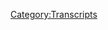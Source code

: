 {{Transcript
    | title         = [[168: Alex Vs. Bill Ayers]]
    | caption       = [https://knowledgefight.libsyn.com/knowledge-fight-bill-ayers Listen to this episode on Libsyn]
    | episodeNumber = [[168: Alex Vs. Bill Ayers|168]]
    | length        = 02:34:17
}}

{{MessageBox
    | header     = Warning: Bot Generated Content
    | text       = This transcript was automatically generated by transcription software and likely contains many mistakes and misattributions. Please check the audio for definitive quotes, attribution, and context.
    | image      = N3yvass4myg91.webp
    | imagewidth = 50px
    | id         = warning
}}

{{TranscriptBlock
    | name      = Unknown Speaker
    | timestamp = 00:00:00.000
    | text      = Andy in Kansas, you're on the air, thanks for holding.
}}

{{TranscriptBlock
    | name      = Unknown Speaker
    | timestamp = 00:00:04.080
    | text      = Hello Alex, I'm a first time caller, I'm a huge fan, I love your work.
}}

{{TranscriptBlock
    | name      = Unknown Speaker
    | timestamp = 00:00:07.280
    | text      = I love you.
}}

{{TranscriptBlock
    | name      = Unknown Speaker
    | timestamp = 00:00:07.780
    | text      = Hey everybody, welcome back to Knowledge Fight, I'm Dan.
}}

{{TranscriptBlock
    | name      = Unknown Speaker
    | timestamp = 00:00:09.779
    | text      = I'm Jarden.
}}

{{TranscriptBlock
    | name      = Unknown Speaker
    | timestamp = 00:00:10.279
    | text      = We're a couple dudes, like to sit around, drink novelty beverages, and talk a little bit about Alex Jones.
}}

{{TranscriptBlock
    | name      = Unknown Speaker
    | timestamp = 00:00:14.279
    | text      = Indeed we are, Dan.
}}

{{TranscriptBlock
    | name      = Unknown Speaker
    | timestamp = 00:00:15.779
    | text      = Yes sir.
}}

{{TranscriptBlock
    | name      = Unknown Speaker
    | timestamp = 00:00:16.280
    | text      = Dan.
}}

{{TranscriptBlock
    | name      = Unknown Speaker
    | timestamp = 00:00:16.780
    | text      = What up?
}}

{{TranscriptBlock
    | name      = Unknown Speaker
    | timestamp = 00:00:17.280
    | text      = Dan.
}}

{{TranscriptBlock
    | name      = Unknown Speaker
    | timestamp = 00:00:17.780
    | text      = What up?
}}

{{TranscriptBlock
    | name      = Unknown Speaker
    | timestamp = 00:00:18.480
    | text      = Have you ever asked yourself the question of what you would do in Nazi Germany?
}}

{{TranscriptBlock
    | name      = Unknown Speaker
    | timestamp = 00:00:22.579
    | text      = I have, I have thought about that.
}}

{{TranscriptBlock
    | name      = Unknown Speaker
    | timestamp = 00:00:24.179
    | text      = I would, you know what I would do?
}}

{{TranscriptBlock
    | name      = Unknown Speaker
    | timestamp = 00:00:25.179
    | text      = I would start a podcast where I know a lot about Goebbels.
}}

{{TranscriptBlock
    | name      = Unknown Speaker
    | timestamp = 00:00:27.679
    | text      = And I don't know anything about Goebbels.
}}

{{TranscriptBlock
    | name      = Unknown Speaker
    | timestamp = 00:00:28.980
    | text      = My friend of mine knows nothing about Goebbels.
}}

{{TranscriptBlock
    | name      = Unknown Speaker
    | timestamp = 00:00:30.980
    | text      = That's probably what I would do.
}}

{{TranscriptBlock
    | name      = Unknown Speaker
    | timestamp = 00:00:31.980
    | text      = I think so.
}}

{{TranscriptBlock
    | name      = Unknown Speaker
    | timestamp = 00:00:32.979
    | text      = And maybe I did.
}}

{{TranscriptBlock
    | name      = Unknown Speaker
    | timestamp = 00:00:33.979
    | text      = I think that's pretty much exactly what we just did.
}}

{{TranscriptBlock
    | name      = Unknown Speaker
    | timestamp = 00:00:35.979
    | text      = I might have started a publication back then, like an underground zine, and then been reincarnated
}}

{{TranscriptBlock
    | name      = Unknown Speaker
    | timestamp = 00:00:40.780
    | text      = in present day because we needed to do it again.
}}

{{TranscriptBlock
    | name      = Unknown Speaker
    | timestamp = 00:00:42.979
    | text      = Oh, you think so?
}}

{{TranscriptBlock
    | name      = Unknown Speaker
    | timestamp = 00:00:43.979
    | text      = Right, right, right.
}}

{{TranscriptBlock
    | name      = Unknown Speaker
    | timestamp = 00:00:44.979
    | text      = You think we're both perhaps the reincarnations of, what, non-stop endless freedom fighters
}}

{{TranscriptBlock
    | name      = Unknown Speaker
    | timestamp = 00:00:51.579
    | text      = defeating fascism wherever we go?
}}

{{TranscriptBlock
    | name      = Unknown Speaker
    | timestamp = 00:00:54.380
    | text      = People who are created in the womb by their ancestors.
}}

{{TranscriptBlock
    | name      = Unknown Speaker
    | timestamp = 00:00:58.579
    | text      = Okay.
}}

{{TranscriptBlock
    | name      = Unknown Speaker
    | timestamp = 00:00:59.579
    | text      = All right.
}}

{{TranscriptBlock
    | name      = Unknown Speaker
    | timestamp = 00:01:00.579
    | text      = All right.
}}

{{TranscriptBlock
    | name      = Unknown Speaker
    | timestamp = 00:01:01.579
    | text      = Whatever creeping propaganda is becoming too much of a problem.
}}

{{TranscriptBlock
    | name      = Unknown Speaker
    | timestamp = 00:01:04.260
    | text      = I see what you're saying.
}}

{{TranscriptBlock
    | name      = Unknown Speaker
    | timestamp = 00:01:05.260
    | text      = We are molded in our mother's wombs and are born forth in the lineage with race memory.
}}

{{TranscriptBlock
    | name      = Unknown Speaker
    | timestamp = 00:01:11.379
    | text      = This is the creepiest conversation I think I've ever had.
}}

{{TranscriptBlock
    | name      = Unknown Speaker
    | timestamp = 00:01:14.099
    | text      = I don't like any of this.
}}

{{TranscriptBlock
    | name      = Unknown Speaker
    | timestamp = 00:01:15.099
    | text      = It'll make no sense to anybody who's new to the show.
}}

{{TranscriptBlock
    | name      = Unknown Speaker
    | timestamp = 00:01:17.900
    | text      = Yeah, if you've just started listening to the podcast, boy, go back and begin at the
}}

{{TranscriptBlock
    | name      = Unknown Speaker
    | timestamp = 00:01:21.739
    | text      = beginning.
}}

{{TranscriptBlock
    | name      = Unknown Speaker
    | timestamp = 00:01:22.739
    | text      = The real irony of that is you're asking for a way to sum up the show, and I made it more
}}

{{TranscriptBlock
    | name      = Unknown Speaker
    | timestamp = 00:01:26.099
    | text      = confusing.
}}

{{TranscriptBlock
    | name      = Unknown Speaker
    | timestamp = 00:01:27.099
    | text      = Bottom line is I know a lot about Alex Jones.
}}

{{TranscriptBlock
    | name      = Unknown Speaker
    | timestamp = 00:01:30.299
    | text      = You don't know anything about him.
}}

{{TranscriptBlock
    | name      = Unknown Speaker
    | timestamp = 00:01:31.299
    | text      = I do know a little bit about Goebbels, though.
}}

{{TranscriptBlock
    | name      = Unknown Speaker
    | timestamp = 00:01:33.980
    | text      = Yeah, but that might come to bear.
}}

{{TranscriptBlock
    | name      = Unknown Speaker
    | timestamp = 00:01:35.939
    | text      = I don't think it will today.
}}

{{TranscriptBlock
    | name      = Unknown Speaker
    | timestamp = 00:01:36.939
    | text      = I think when we're talking about Alex, knowing a little bit about Goebbels is always a good
}}

{{TranscriptBlock
    | name      = Unknown Speaker
    | timestamp = 00:01:40.819
    | text      = idea.
}}

{{TranscriptBlock
    | name      = Unknown Speaker
    | timestamp = 00:01:41.819
    | text      = It's always spiritually in the mix.
}}

{{TranscriptBlock
    | name      = Unknown Speaker
    | timestamp = 00:01:42.819
    | text      = Yeah.
}}

{{TranscriptBlock
    | name      = Unknown Speaker
    | timestamp = 00:01:43.819
    | text      = So today we got an interesting episode.
}}

{{TranscriptBlock
    | name      = Unknown Speaker
    | timestamp = 00:01:44.819
    | text      = I don't want to ruin too much about what we're going to be going over before we dive into
}}

{{TranscriptBlock
    | name      = Unknown Speaker
    | timestamp = 00:01:50.939
    | text      = it.
}}

{{TranscriptBlock
    | name      = Unknown Speaker
    | timestamp = 00:01:51.939
    | text      = All right.
}}

{{TranscriptBlock
    | name      = Unknown Speaker
    | timestamp = 00:01:52.939
    | text      = All right.
}}

{{TranscriptBlock
    | name      = Unknown Speaker
    | timestamp = 00:01:53.939
    | text      = I'm getting a little started.
}}

{{TranscriptBlock
    | name      = Unknown Speaker
    | timestamp = 00:01:54.939
    | text      = But first, I'd like to give a shout out to a couple of new donors.
}}

{{TranscriptBlock
    | name      = Unknown Speaker
    | timestamp = 00:01:56.939
    | text      = Hey.
}}

{{TranscriptBlock
    | name      = Unknown Speaker
    | timestamp = 00:01:57.939
    | text      = I'd like to give a shout out to a new, new wonk, new policy wonk out there.
}}

{{TranscriptBlock
    | name      = Unknown Speaker
    | timestamp = 00:02:02.180
    | text      = What's up, Zach?
}}

{{TranscriptBlock
    | name      = Unknown Speaker
    | timestamp = 00:02:03.420
    | text      = I'm a policy wonk.
}}

{{TranscriptBlock
    | name      = Unknown Speaker
    | timestamp = 00:02:04.420
    | text      = Thank you so much.
}}

{{TranscriptBlock
    | name      = Unknown Speaker
    | timestamp = 00:02:05.420
    | text      = Hey, Zach.
}}

{{TranscriptBlock
    | name      = Unknown Speaker
    | timestamp = 00:02:06.420
    | text      = Welcome to the team club.
}}

{{TranscriptBlock
    | name      = Unknown Speaker
    | timestamp = 00:02:07.420
    | text      = Team.
}}

{{TranscriptBlock
    | name      = Unknown Speaker
    | timestamp = 00:02:08.419
    | text      = We appreciate it.
}}

{{TranscriptBlock
    | name      = Unknown Speaker
    | timestamp = 00:02:09.419
    | text      = What are we?
}}

{{TranscriptBlock
    | name      = Unknown Speaker
    | timestamp = 00:02:10.419
    | text      = What are we?
}}

{{TranscriptBlock
    | name      = Unknown Speaker
    | timestamp = 00:02:11.419
    | text      = Team.
}}

{{TranscriptBlock
    | name      = Unknown Speaker
    | timestamp = 00:02:12.419
    | text      = Are we a team?
}}

{{TranscriptBlock
    | name      = Unknown Speaker
    | timestamp = 00:02:13.419
    | text      = I generally say team.
}}

{{TranscriptBlock
    | name      = Unknown Speaker
    | timestamp = 00:02:14.419
    | text      = I think we're a team.
}}

{{TranscriptBlock
    | name      = Unknown Speaker
    | timestamp = 00:02:15.419
    | text      = Yeah.
}}

{{TranscriptBlock
    | name      = Unknown Speaker
    | timestamp = 00:02:16.419
    | text      = It's a team.
}}

{{TranscriptBlock
    | name      = Unknown Speaker
    | timestamp = 00:02:17.419
    | text      = It's a crew.
}}

{{TranscriptBlock
    | name      = Unknown Speaker
    | timestamp = 00:02:18.419
    | text      = It's a posse.
}}

{{TranscriptBlock
    | name      = Unknown Speaker
    | timestamp = 00:02:19.419
    | text      = I wouldn't go posse.
}}

{{TranscriptBlock
    | name      = Unknown Speaker
    | timestamp = 00:02:20.419
    | text      = I'd like to give a shout out to another policy wonk, new joining up.
}}

{{TranscriptBlock
    | name      = Unknown Speaker
    | timestamp = 00:02:21.419
    | text      = We really appreciate it.
}}

{{TranscriptBlock
    | name      = Unknown Speaker
    | timestamp = 00:02:22.419
    | text      = Thank you so much, Jesse.
}}

{{TranscriptBlock
    | name      = Unknown Speaker
    | timestamp = 00:02:23.419
    | text      = I'm a policy wonk.
}}

{{TranscriptBlock
    | name      = Unknown Speaker
    | timestamp = 00:02:24.419
    | text      = Yeah.
}}

{{TranscriptBlock
    | name      = Unknown Speaker
    | timestamp = 00:02:25.419
    | text      = I'd like to give a shout out to Jesse for joining up with the team.
}}

{{TranscriptBlock
    | name      = Unknown Speaker
    | timestamp = 00:02:27.139
    | text      = Mm.
}}

{{TranscriptBlock
    | name      = Unknown Speaker
    | timestamp = 00:02:28.139
    | text      = There we go.
}}

{{TranscriptBlock
    | name      = Unknown Speaker
    | timestamp = 00:02:29.139
    | text      = Smooth.
}}

{{TranscriptBlock
    | name      = Unknown Speaker
    | timestamp = 00:02:30.139
    | text      = Now we got it.
}}

{{TranscriptBlock
    | name      = Unknown Speaker
    | timestamp = 00:02:31.139
    | text      = Now, also, we got one, another, another person who's joined up, but they've joined up as
}}

{{TranscriptBlock
    | name      = Unknown Speaker
    | timestamp = 00:02:33.939
    | text      = a globalist.
}}

{{TranscriptBlock
    | name      = Unknown Speaker
    | timestamp = 00:02:34.939
    | text      = Oh, no.
}}

{{TranscriptBlock
    | name      = Unknown Speaker
    | timestamp = 00:02:35.939
    | text      = They joined up as a globalist?
}}

{{TranscriptBlock
    | name      = Unknown Speaker
    | timestamp = 00:02:37.460
    | text      = Diving headlong.
}}

{{TranscriptBlock
    | name      = Unknown Speaker
    | timestamp = 00:02:38.460
    | text      = Oh, shit.
}}

{{TranscriptBlock
    | name      = Unknown Speaker
    | timestamp = 00:02:39.460
    | text      = Cool.
}}

{{TranscriptBlock
    | name      = Unknown Speaker
    | timestamp = 00:02:40.460
    | text      = We appreciate it.
}}

{{TranscriptBlock
    | name      = Unknown Speaker
    | timestamp = 00:02:41.460
    | text      = Oh, so much.
}}

{{TranscriptBlock
    | name      = Unknown Speaker
    | timestamp = 00:02:42.460
    | text      = Thank you very much, Chris S. I'm a policy wonk.
}}

{{TranscriptBlock
    | name      = Unknown Speaker
    | timestamp = 00:02:44.180
    | text      = Four stars.
}}

{{TranscriptBlock
    | name      = Unknown Speaker
    | timestamp = 00:02:45.180
    | text      = Go home to your mother and tell her you're brilliant.
}}

{{TranscriptBlock
    | name      = Unknown Speaker
    | timestamp = 00:02:47.300
    | text      = Someone, someone, sodomite sent me a bucket of poop.
}}

{{TranscriptBlock
    | name      = Unknown Speaker
    | timestamp = 00:02:49.740
    | text      = Daddy shark.
}}

{{TranscriptBlock
    | name      = Unknown Speaker
    | timestamp = 00:02:50.740
    | text      = Bam, bam, bam, bam, bam.
}}

{{TranscriptBlock
    | name      = Unknown Speaker
    | timestamp = 00:02:52.460
    | text      = We appreciate it.
}}

{{TranscriptBlock
    | name      = Unknown Speaker
    | timestamp = 00:02:53.460
    | text      = Thank you.
}}

{{TranscriptBlock
    | name      = Unknown Speaker
    | timestamp = 00:02:54.460
    | text      = Thank you so much.
}}

{{TranscriptBlock
    | name      = Unknown Speaker
    | timestamp = 00:02:55.460
    | text      = Also, I'm a big fan of hearing the globalist drop.
}}

{{TranscriptBlock
    | name      = Unknown Speaker
    | timestamp = 00:02:57.740
    | text      = I'm a big fan of hearing the globalist drop.
}}

{{TranscriptBlock
    | name      = Unknown Speaker
    | timestamp = 00:02:59.900
    | text      = It's too short now.
}}

{{TranscriptBlock
    | name      = Unknown Speaker
    | timestamp = 00:03:00.900
    | text      = It is.
}}

{{TranscriptBlock
    | name      = Unknown Speaker
    | timestamp = 00:03:01.900
    | text      = It does feel a little bit short, but also, it doesn't really hit a lot of the evil parts.
}}

{{TranscriptBlock
    | name      = Unknown Speaker
    | timestamp = 00:03:06.419
    | text      = That's true.
}}

{{TranscriptBlock
    | name      = Unknown Speaker
    | timestamp = 00:03:07.419
    | text      = That's true.
}}

{{TranscriptBlock
    | name      = Unknown Speaker
    | timestamp = 00:03:08.419
    | text      = Our raptor princess, man, that gets dark.
}}

{{TranscriptBlock
    | name      = Unknown Speaker
    | timestamp = 00:03:10.060
    | text      = It does.
}}

{{TranscriptBlock
    | name      = Unknown Speaker
    | timestamp = 00:03:11.060
    | text      = That gets dark.
}}

{{TranscriptBlock
    | name      = Unknown Speaker
    | timestamp = 00:03:12.060
    | text      = Hitler's a stud.
}}

{{TranscriptBlock
    | name      = Unknown Speaker
    | timestamp = 00:03:13.060
    | text      = Yeah.
}}

{{TranscriptBlock
    | name      = Unknown Speaker
    | timestamp = 00:03:14.060
    | text      = If you'd like to become a policy wonk and support the show, you can do that by going
}}

{{TranscriptBlock
    | name      = Unknown Speaker
    | timestamp = 00:03:16.379
    | text      = to our website, knowledgefight.com, clicking Support the Show, and you'll be in business.
}}

{{TranscriptBlock
    | name      = Unknown Speaker
    | timestamp = 00:03:21.539
    | text      = Yes.
}}

{{TranscriptBlock
    | name      = Unknown Speaker
    | timestamp = 00:03:22.539
    | text      = Thank you so much for everybody who has, everybody who will, and well, I hope, I hope people
}}

{{TranscriptBlock
    | name      = Unknown Speaker
    | timestamp = 00:03:27.020
    | text      = will.
}}

{{TranscriptBlock
    | name      = Unknown Speaker
    | timestamp = 00:03:28.020
    | text      = They will.
}}

{{TranscriptBlock
    | name      = Unknown Speaker
    | timestamp = 00:03:29.020
    | text      = I hope there are people in the future.
}}

{{TranscriptBlock
    | name      = Unknown Speaker
    | timestamp = 00:03:30.020
    | text      = There are people who are.
}}

{{TranscriptBlock
    | name      = Unknown Speaker
    | timestamp = 00:03:31.020
    | text      = I hope in the future.
}}

{{TranscriptBlock
    | name      = Unknown Speaker
    | timestamp = 00:03:32.020
    | text      = I pray.
}}

{{TranscriptBlock
    | name      = Unknown Speaker
    | timestamp = 00:03:33.020
    | text      = Well, I'm hoping that children are born now.
}}

{{TranscriptBlock
    | name      = Unknown Speaker
    | timestamp = 00:03:34.180
    | text      = Sure.
}}

{{TranscriptBlock
    | name      = Unknown Speaker
    | timestamp = 00:03:35.180
    | text      = Who will eventually become policy wonks.
}}

{{TranscriptBlock
    | name      = Unknown Speaker
    | timestamp = 00:03:36.939
    | text      = Policy wonk babies.
}}

{{TranscriptBlock
    | name      = Unknown Speaker
    | timestamp = 00:03:37.939
    | text      = Yeah.
}}

{{TranscriptBlock
    | name      = Unknown Speaker
    | timestamp = 00:03:38.939
    | text      = If you want to make a donation.
}}

{{TranscriptBlock
    | name      = Unknown Speaker
    | timestamp = 00:03:39.939
    | text      = Parents who still get true knowledge, right?
}}

{{TranscriptBlock
    | name      = Unknown Speaker
    | timestamp = 00:03:41.939
    | text      = Then their babies become donations.
}}

{{TranscriptBlock
    | name      = Unknown Speaker
    | timestamp = 00:03:44.460
    | text      = I don't know.
}}

{{TranscriptBlock
    | name      = Unknown Speaker
    | timestamp = 00:03:45.460
    | text      = I hope that doesn't happen.
}}

{{TranscriptBlock
    | name      = Unknown Speaker
    | timestamp = 00:03:46.460
    | text      = That's the way you become a raptor princess.
}}

{{TranscriptBlock
    | name      = Unknown Speaker
    | timestamp = 00:03:47.460
    | text      = I'll tell you that right now.
}}

{{TranscriptBlock
    | name      = Unknown Speaker
    | timestamp = 00:03:48.460
    | text      = So, Jordan.
}}

{{TranscriptBlock
    | name      = Unknown Speaker
    | timestamp = 00:03:49.460
    | text      = Fuck a raptor.
}}

{{TranscriptBlock
    | name      = Unknown Speaker
    | timestamp = 00:03:50.460
    | text      = We're recording this on Thursday, the 7th of June, and that means this episode's coming
}}

{{TranscriptBlock
    | name      = Unknown Speaker
    | timestamp = 00:03:56.219
    | text      = out on the 8th, which is one week away from us being-
}}

{{TranscriptBlock
    | name      = Unknown Speaker
    | timestamp = 00:04:00.139
    | text      = One, for real, one week.
}}

{{TranscriptBlock
    | name      = Unknown Speaker
    | timestamp = 00:04:01.659
    | text      = One week.
}}

{{TranscriptBlock
    | name      = Unknown Speaker
    | timestamp = 00:04:02.659
    | text      = Isn't that crazy?
}}

{{TranscriptBlock
    | name      = Unknown Speaker
    | timestamp = 00:04:03.659
    | text      = In Austin, Texas, at Beerland, not Doors at 9.
}}

{{TranscriptBlock
    | name      = Unknown Speaker
    | timestamp = 00:04:07.219
    | text      = Show at 10.
}}

{{TranscriptBlock
    | name      = Unknown Speaker
    | timestamp = 00:04:08.419
    | text      = We also have some stand-up comedians.
}}

{{TranscriptBlock
    | name      = Unknown Speaker
    | timestamp = 00:04:10.580
    | text      = Oh yeah.
}}

{{TranscriptBlock
    | name      = Unknown Speaker
    | timestamp = 00:04:11.580
    | text      = We also have some burlesque dancers.
}}

{{TranscriptBlock
    | name      = Unknown Speaker
    | timestamp = 00:04:13.280
    | text      = It's going to be a fucking party.
}}

{{TranscriptBlock
    | name      = Unknown Speaker
    | timestamp = 00:04:14.580
    | text      = It's going to be a mess.
}}

{{TranscriptBlock
    | name      = Unknown Speaker
    | timestamp = 00:04:15.580
    | text      = It's going to be ridiculous.
}}

{{TranscriptBlock
    | name      = Unknown Speaker
    | timestamp = 00:04:17.060
    | text      = Also, I have found a fantastic episode to go over.
}}

{{TranscriptBlock
    | name      = Unknown Speaker
    | timestamp = 00:04:21.540
    | text      = I knew you would.
}}

{{TranscriptBlock
    | name      = Unknown Speaker
    | timestamp = 00:04:22.540
    | text      = And I will not give away anything about it, but to tease.
}}

{{TranscriptBlock
    | name      = Unknown Speaker
    | timestamp = 00:04:25.259
    | text      = Dan, do you know how I knew you would find a fantastic episode about it?
}}

{{TranscriptBlock
    | name      = Unknown Speaker
    | timestamp = 00:04:28.699
    | text      = I put too much time into this.
}}

{{TranscriptBlock
    | name      = Unknown Speaker
    | timestamp = 00:04:29.699
    | text      = Is because you have spent so much time being anxious about this.
}}

{{TranscriptBlock
    | name      = Unknown Speaker
    | timestamp = 00:04:34.740
    | text      = I'm very not.
}}

{{TranscriptBlock
    | name      = Unknown Speaker
    | timestamp = 00:04:35.740
    | text      = And then the next week will be you rethinking it, rethinking it, rethinking it a million
}}

{{TranscriptBlock
    | name      = Unknown Speaker
    | timestamp = 00:04:41.060
    | text      = different times.
}}

{{TranscriptBlock
    | name      = Unknown Speaker
    | timestamp = 00:04:42.399
    | text      = And then you will come to the conclusion, Dan, that you were correct all along.
}}

{{TranscriptBlock
    | name      = Unknown Speaker
    | timestamp = 00:04:46.699
    | text      = Generally speaking, yes.
}}

{{TranscriptBlock
    | name      = Unknown Speaker
    | timestamp = 00:04:48.259
    | text      = But to tease everyone, without giving away the big picture of why this episode is awesome,
}}

{{TranscriptBlock
    | name      = Unknown Speaker
    | timestamp = 00:04:54.819
    | text      = here is...
}}

{{TranscriptBlock
    | name      = Unknown Speaker
    | timestamp = 00:04:55.819
    | text      = The sound of the Twin Towers falling.
}}

{{TranscriptBlock
    | name      = Unknown Speaker
    | timestamp = 00:04:57.740
    | text      = Oh, we're not doing that.
}}

{{TranscriptBlock
    | name      = Unknown Speaker
    | timestamp = 00:04:59.819
    | text      = Here's the first of two out of context drops from the episode we'll be going over.
}}

{{TranscriptBlock
    | name      = Unknown Speaker
    | timestamp = 00:05:04.100
    | text      = June 15th at Beerland in Austin, Texas.
}}

{{TranscriptBlock
    | name      = Unknown Speaker
    | timestamp = 00:05:08.019
    | text      = It's all about boing, boing, boing, boing, boing, boing, boing, boing, boing, boing, boing,
}}

{{TranscriptBlock
    | name      = Unknown Speaker
    | timestamp = 00:05:13.019
    | text      = boing.
}}

{{TranscriptBlock
    | name      = Unknown Speaker
    | timestamp = 00:05:14.019
    | text      = I don't know if people know what that means.
}}

{{TranscriptBlock
    | name      = Unknown Speaker
    | timestamp = 00:05:15.019
    | text      = I'm a...
}}

{{TranscriptBlock
    | name      = Unknown Speaker
    | timestamp = 00:05:16.019
    | text      = You don't know if people know what that means?
}}

{{TranscriptBlock
    | name      = Unknown Speaker
    | timestamp = 00:05:19.019
    | text      = We got you.
}}

{{TranscriptBlock
    | name      = Unknown Speaker
    | timestamp = 00:05:20.019
    | text      = As all along the watchtower plays behind you.
}}

{{TranscriptBlock
    | name      = Unknown Speaker
    | timestamp = 00:05:22.579
    | text      = I think we know what you mean.
}}

{{TranscriptBlock
    | name      = Unknown Speaker
    | timestamp = 00:05:24.860
    | text      = That's a boner, baby.
}}

{{TranscriptBlock
    | name      = Unknown Speaker
    | timestamp = 00:05:25.860
    | text      = Yep.
}}

{{TranscriptBlock
    | name      = Unknown Speaker
    | timestamp = 00:05:26.860
    | text      = Here's the second.
}}

{{TranscriptBlock
    | name      = Unknown Speaker
    | timestamp = 00:05:27.860
    | text      = That's a Bob Dole is what I call him now.
}}

{{TranscriptBlock
    | name      = Unknown Speaker
    | timestamp = 00:05:28.860
    | text      = Here's the second out of context drop.
}}

{{TranscriptBlock
    | name      = Unknown Speaker
    | timestamp = 00:05:31.540
    | text      = Second hour coming up, we'll be standing up, you can go to hell.
}}

{{TranscriptBlock
    | name      = Unknown Speaker
    | timestamp = 00:05:38.819
    | text      = All right.
}}

{{TranscriptBlock
    | name      = Unknown Speaker
    | timestamp = 00:05:39.819
    | text      = So if you would like any of that to make sense.
}}

{{TranscriptBlock
    | name      = Unknown Speaker
    | timestamp = 00:05:42.939
    | text      = All right.
}}

{{TranscriptBlock
    | name      = Unknown Speaker
    | timestamp = 00:05:43.939
    | text      = Yeah, no, you're going to need to come to the show.
}}

{{TranscriptBlock
    | name      = Unknown Speaker
    | timestamp = 00:05:44.939
    | text      = 10 PM Beerland in Austin, Texas.
}}

{{TranscriptBlock
    | name      = Unknown Speaker
    | timestamp = 00:05:48.819
    | text      = Yep.
}}

{{TranscriptBlock
    | name      = Unknown Speaker
    | timestamp = 00:05:49.819
    | text      = And we're really hoping that we'll be able to release this as a podcast, but because
}}

{{TranscriptBlock
    | name      = Unknown Speaker
    | timestamp = 00:05:54.899
    | text      = we are going to show up there on the day, but who knows what we'll be able to set up.
}}

{{TranscriptBlock
    | name      = Unknown Speaker
    | timestamp = 00:06:01.220
    | text      = As we learned last time, because I have that Zoom recorder, we should be able to get something.
}}

{{TranscriptBlock
    | name      = Unknown Speaker
    | timestamp = 00:06:06.019
    | text      = We'll get something out of it.
}}

{{TranscriptBlock
    | name      = Unknown Speaker
    | timestamp = 00:06:08.060
    | text      = Whether or not it's as amateurish as the last live episode, it might be.
}}

{{TranscriptBlock
    | name      = Unknown Speaker
    | timestamp = 00:06:12.220
    | text      = That one was a little bit weird.
}}

{{TranscriptBlock
    | name      = Unknown Speaker
    | timestamp = 00:06:14.000
    | text      = It's listenable, but it's certainly not what I would like.
}}

{{TranscriptBlock
    | name      = Unknown Speaker
    | timestamp = 00:06:16.519
    | text      = That last live episode we did, when you listened to that recording, you peed standing up.
}}

{{TranscriptBlock
    | name      = Unknown Speaker
    | timestamp = 00:06:20.939
    | text      = Oh, go to hell.
}}

{{TranscriptBlock
    | name      = Unknown Speaker
    | timestamp = 00:06:21.939
    | text      = Oh, go to hell.
}}

{{TranscriptBlock
    | name      = Unknown Speaker
    | timestamp = 00:06:22.939
    | text      = So today what I wanted to do was spiritual.
}}

{{TranscriptBlock
    | name      = Unknown Speaker
    | timestamp = 00:06:25.120
    | text      = I wanted to do an entire episode that would basically be a plug for our show.
}}

{{TranscriptBlock
    | name      = Unknown Speaker
    | timestamp = 00:06:30.779
    | text      = Right, right, right.
}}

{{TranscriptBlock
    | name      = Unknown Speaker
    | timestamp = 00:06:31.779
    | text      = So what I wanted-
}}

{{TranscriptBlock
    | name      = Unknown Speaker
    | timestamp = 00:06:32.779
    | text      = You wanted to set it up.
}}

{{TranscriptBlock
    | name      = Unknown Speaker
    | timestamp = 00:06:33.779
    | text      = I looked through a bunch of Austin celebrities.
}}

{{TranscriptBlock
    | name      = Unknown Speaker
    | timestamp = 00:06:36.779
    | text      = I was going to choose my favorite one and do their birthday.
}}

{{TranscriptBlock
    | name      = Unknown Speaker
    | timestamp = 00:06:40.540
    | text      = Okay.
}}

{{TranscriptBlock
    | name      = Unknown Speaker
    | timestamp = 00:06:41.540
    | text      = All right.
}}

{{TranscriptBlock
    | name      = Unknown Speaker
    | timestamp = 00:06:42.540
    | text      = I'm going to build on Ethan Hawke, because I love Ethan Hawke.
}}

{{TranscriptBlock
    | name      = Unknown Speaker
    | timestamp = 00:06:44.939
    | text      = Ethan Hawke's great.
}}

{{TranscriptBlock
    | name      = Unknown Speaker
    | timestamp = 00:06:45.939
    | text      = I'm not sure I actually love him.
}}

{{TranscriptBlock
    | name      = Unknown Speaker
    | timestamp = 00:06:47.300
    | text      = I don't know anything about him as a person, but I love his work in Richard Linklater films.
}}

{{TranscriptBlock
    | name      = Unknown Speaker
    | timestamp = 00:06:50.540
    | text      = He seems great.
}}

{{TranscriptBlock
    | name      = Unknown Speaker
    | timestamp = 00:06:51.540
    | text      = He's in at least two, maybe three, if you count Before Midnight of my favorite films.
}}

{{TranscriptBlock
    | name      = Unknown Speaker
    | timestamp = 00:06:57.500
    | text      = He has both been before, after, and during every section of the day.
}}

{{TranscriptBlock
    | name      = Unknown Speaker
    | timestamp = 00:07:02.579
    | text      = I love the first two of those.
}}

{{TranscriptBlock
    | name      = Unknown Speaker
    | timestamp = 00:07:04.300
    | text      = I am okay with the third, not positive.
}}

{{TranscriptBlock
    | name      = Unknown Speaker
    | timestamp = 00:07:06.500
    | text      = I love it.
}}

{{TranscriptBlock
    | name      = Unknown Speaker
    | timestamp = 00:07:07.500
    | text      = But they're great.
}}

{{TranscriptBlock
    | name      = Unknown Speaker
    | timestamp = 00:07:08.500
    | text      = They're great.
}}

{{TranscriptBlock
    | name      = Unknown Speaker
    | timestamp = 00:07:09.500
    | text      = What was the...
}}

{{TranscriptBlock
    | name      = Unknown Speaker
    | timestamp = 00:07:10.500
    | text      = It was Before Sunrise.
}}

{{TranscriptBlock
    | name      = Unknown Speaker
    | timestamp = 00:07:11.540
    | text      = Before Sunset.
}}

{{TranscriptBlock
    | name      = Unknown Speaker
    | timestamp = 00:07:12.540
    | text      = Before Sunset.
}}

{{TranscriptBlock
    | name      = Unknown Speaker
    | timestamp = 00:07:13.540
    | text      = Because he's got to catch a plane to go home.
}}

{{TranscriptBlock
    | name      = Unknown Speaker
    | timestamp = 00:07:15.339
    | text      = And then After Midnight.
}}

{{TranscriptBlock
    | name      = Unknown Speaker
    | timestamp = 00:07:16.339
    | text      = Yeah.
}}

{{TranscriptBlock
    | name      = Unknown Speaker
    | timestamp = 00:07:17.339
    | text      = No.
}}

{{TranscriptBlock
    | name      = Unknown Speaker
    | timestamp = 00:07:18.339
    | text      = After Midnight's the song.
}}

{{TranscriptBlock
    | name      = Unknown Speaker
    | timestamp = 00:07:19.339
    | text      = We're going to chuckle over each other.
}}

{{TranscriptBlock
    | name      = Unknown Speaker
    | timestamp = 00:07:20.339
    | text      = Oh, right, right, right.
}}

{{TranscriptBlock
    | name      = Unknown Speaker
    | timestamp = 00:07:21.339
    | text      = It's Before Midnight.
}}

{{TranscriptBlock
    | name      = Unknown Speaker
    | timestamp = 00:07:22.339
    | text      = See, now I'm thinking about Roundabout Midnight.
}}

{{TranscriptBlock
    | name      = Unknown Speaker
    | timestamp = 00:07:24.459
    | text      = You're thinking about After Midnight, we're going to let it all hang out.
}}

{{TranscriptBlock
    | name      = Unknown Speaker
    | timestamp = 00:07:27.019
    | text      = We are.
}}

{{TranscriptBlock
    | name      = Unknown Speaker
    | timestamp = 00:07:28.819
    | text      = Especially if you go to the show, if Jude-
}}

{{TranscriptBlock
    | name      = Unknown Speaker
    | timestamp = 00:07:32.060
    | text      = So I decided that Ethan Hawke's my favorite.
}}

{{TranscriptBlock
    | name      = Unknown Speaker
    | timestamp = 00:07:35.300
    | text      = His birthday is November 6th.
}}

{{TranscriptBlock
    | name      = Unknown Speaker
    | timestamp = 00:07:36.620
    | text      = I went through some episodes and there's nothing sticking out here.
}}

{{TranscriptBlock
    | name      = Unknown Speaker
    | timestamp = 00:07:40.379
    | text      = Nothing good, huh?
}}

{{TranscriptBlock
    | name      = Unknown Speaker
    | timestamp = 00:07:41.379
    | text      = I was like, you know, who else is from Austin?
}}

{{TranscriptBlock
    | name      = Unknown Speaker
    | timestamp = 00:07:42.779
    | text      = Richard Linklater.
}}

{{TranscriptBlock
    | name      = Unknown Speaker
    | timestamp = 00:07:43.779
    | text      = He's awesome.
}}

{{TranscriptBlock
    | name      = Unknown Speaker
    | timestamp = 00:07:44.779
    | text      = That's true.
}}

{{TranscriptBlock
    | name      = Unknown Speaker
    | timestamp = 00:07:45.779
    | text      = So I was like, we're going to do this thing.
}}

{{TranscriptBlock
    | name      = Unknown Speaker
    | timestamp = 00:07:48.620
    | text      = And then I looked through his birthday episodes and they weren't so great.
}}

{{TranscriptBlock
    | name      = Unknown Speaker
    | timestamp = 00:07:51.339
    | text      = So then I was like, fuck, this isn't going to work out.
}}

{{TranscriptBlock
    | name      = Unknown Speaker
    | timestamp = 00:07:54.579
    | text      = There's a lot of people from Austin, but I'm like, I'm not going through all of them.
}}

{{TranscriptBlock
    | name      = Unknown Speaker
    | timestamp = 00:07:58.100
    | text      = So then I was like, what about people whose birthdays are June 15th?
}}

{{TranscriptBlock
    | name      = Unknown Speaker
    | timestamp = 00:08:00.899
    | text      = Why did we do that?
}}

{{TranscriptBlock
    | name      = Unknown Speaker
    | timestamp = 00:08:02.899
    | text      = You just went through the whole list.
}}

{{TranscriptBlock
    | name      = Unknown Speaker
    | timestamp = 00:08:04.139
    | text      = Yeah.
}}

{{TranscriptBlock
    | name      = Unknown Speaker
    | timestamp = 00:08:05.139
    | text      = Yeah.
}}

{{TranscriptBlock
    | name      = Unknown Speaker
    | timestamp = 00:08:06.139
    | text      = All right.
}}

{{TranscriptBlock
    | name      = Unknown Speaker
    | timestamp = 00:08:07.139
    | text      = All right.
}}

{{TranscriptBlock
    | name      = Unknown Speaker
    | timestamp = 00:08:08.139
    | text      = And so I was like, fuck, this is...
}}

{{TranscriptBlock
    | name      = Unknown Speaker
    | timestamp = 00:08:09.139
    | text      = You know what?
}}

{{TranscriptBlock
    | name      = Unknown Speaker
    | timestamp = 00:08:10.139
    | text      = It was weird.
}}

{{TranscriptBlock
    | name      = Unknown Speaker
    | timestamp = 00:08:11.139
    | text      = We will not be in Austin.
}}

{{TranscriptBlock
    | name      = Unknown Speaker
    | timestamp = 00:08:12.139
    | text      = Whose birthday is June 15th.
}}

{{TranscriptBlock
    | name      = Unknown Speaker
    | timestamp = 00:08:13.139
    | text      = No shit.
}}

{{TranscriptBlock
    | name      = Unknown Speaker
    | timestamp = 00:08:14.139
    | text      = I'll give you one clue who it is.
}}

{{TranscriptBlock
    | name      = Unknown Speaker
    | timestamp = 00:08:24.019
    | text      = Show's canceled.
}}

{{TranscriptBlock
    | name      = Unknown Speaker
    | timestamp = 00:08:25.899
    | text      = We will not be in Austin on June 15th.
}}

{{TranscriptBlock
    | name      = Unknown Speaker
    | timestamp = 00:08:29.220
    | text      = Doors at nine, show at 10.
}}

{{TranscriptBlock
    | name      = Unknown Speaker
    | timestamp = 00:08:31.379
    | text      = We won't be there because Dan is playing this goddamn song.
}}

{{TranscriptBlock
    | name      = Unknown Speaker
    | timestamp = 00:08:36.320
    | text      = There will not be some very good comedians there.
}}

{{TranscriptBlock
    | name      = Unknown Speaker
    | timestamp = 00:08:39.620
    | text      = There will be no very last show.
}}

{{TranscriptBlock
    | name      = Unknown Speaker
    | timestamp = 00:08:42.220
    | text      = Everything is over because of Dan.
}}

{{TranscriptBlock
    | name      = Unknown Speaker
    | timestamp = 00:08:43.740
    | text      = That's Bailey's theme song, pro wrestler Bailey.
}}

{{TranscriptBlock
    | name      = Unknown Speaker
    | timestamp = 00:08:47.700
    | text      = She is from, or at least she lives in Austin now, according to Wikipedia, and her birthday
}}

{{TranscriptBlock
    | name      = Unknown Speaker
    | timestamp = 00:08:52.019
    | text      = is June 15th.
}}

{{TranscriptBlock
    | name      = Unknown Speaker
    | timestamp = 00:08:53.019
    | text      = All right.
}}

{{TranscriptBlock
    | name      = Unknown Speaker
    | timestamp = 00:08:54.019
    | text      = I didn't do anything about it.
}}

{{TranscriptBlock
    | name      = Unknown Speaker
    | timestamp = 00:08:55.019
    | text      = I just wanted to play that song.
}}

{{TranscriptBlock
    | name      = Unknown Speaker
    | timestamp = 00:08:56.019
    | text      = Yeah, I noticed.
}}

{{TranscriptBlock
    | name      = Unknown Speaker
    | timestamp = 00:08:57.019
    | text      = I noticed.
}}

{{TranscriptBlock
    | name      = Unknown Speaker
    | timestamp = 00:08:58.019
    | text      = We don't have a June 15th episode.
}}

{{TranscriptBlock
    | name      = Unknown Speaker
    | timestamp = 00:08:59.779
    | text      = I'm going to kind of put that together.
}}

{{TranscriptBlock
    | name      = Unknown Speaker
    | timestamp = 00:09:01.779
    | text      = That was my way of trolling our wrestling fan listeners who were like, oh shit, is Bailey
}}

{{TranscriptBlock
    | name      = Unknown Speaker
    | timestamp = 00:09:07.080
    | text      = on Info Wars?
}}

{{TranscriptBlock
    | name      = Unknown Speaker
    | timestamp = 00:09:08.379
    | text      = That would be nice.
}}

{{TranscriptBlock
    | name      = Unknown Speaker
    | timestamp = 00:09:09.379
    | text      = No, it's not.
}}

{{TranscriptBlock
    | name      = Unknown Speaker
    | timestamp = 00:09:10.379
    | text      = That would be quite a heel turn.
}}

{{TranscriptBlock
    | name      = Unknown Speaker
    | timestamp = 00:09:12.179
    | text      = That would be crazy.
}}

{{TranscriptBlock
    | name      = Unknown Speaker
    | timestamp = 00:09:14.019
    | text      = So what I did instead was I accidentally found something else while I was looking through
}}

{{TranscriptBlock
    | name      = Unknown Speaker
    | timestamp = 00:09:19.259
    | text      = shit and it's completely crazy.
}}

{{TranscriptBlock
    | name      = Unknown Speaker
    | timestamp = 00:09:23.379
    | text      = Do you want me to just tell you what's up?
}}

{{TranscriptBlock
    | name      = Unknown Speaker
    | timestamp = 00:09:27.379
    | text      = Yeah.
}}

{{TranscriptBlock
    | name      = Unknown Speaker
    | timestamp = 00:09:28.379
    | text      = Bill Ayers was on Info Wars.
}}

{{TranscriptBlock
    | name      = Unknown Speaker
    | timestamp = 00:09:30.379
    | text      = What?
}}

{{TranscriptBlock
    | name      = Unknown Speaker
    | timestamp = 00:09:31.379
    | text      = What?
}}

{{TranscriptBlock
    | name      = Unknown Speaker
    | timestamp = 00:09:32.379
    | text      = Bill Ayers.
}}

{{TranscriptBlock
    | name      = Unknown Speaker
    | timestamp = 00:09:33.379
    | text      = Weather Underground.
}}

{{TranscriptBlock
    | name      = Unknown Speaker
    | timestamp = 00:09:34.379
    | text      = Yep.
}}

{{TranscriptBlock
    | name      = Unknown Speaker
    | timestamp = 00:09:35.379
    | text      = Weather Underground Bill Ayers was on Info Wars.
}}

{{TranscriptBlock
    | name      = Unknown Speaker
    | timestamp = 00:09:38.259
    | text      = So today we're going to be listening.
}}

{{TranscriptBlock
    | name      = Unknown Speaker
    | timestamp = 00:09:39.460
    | text      = Did he blow it up and actually Alex Jones is Bill Ayers now?
}}

{{TranscriptBlock
    | name      = Unknown Speaker
    | timestamp = 00:09:43.259
    | text      = Is that what happened?
}}

{{TranscriptBlock
    | name      = Unknown Speaker
    | timestamp = 00:09:44.259
    | text      = What's going on here?
}}

{{TranscriptBlock
    | name      = Unknown Speaker
    | timestamp = 00:09:45.259
    | text      = That didn't happen.
}}

{{TranscriptBlock
    | name      = Unknown Speaker
    | timestamp = 00:09:46.259
    | text      = Bill Ayers was on Info Wars.
}}

{{TranscriptBlock
    | name      = Unknown Speaker
    | timestamp = 00:09:47.899
    | text      = Yes.
}}

{{TranscriptBlock
    | name      = Unknown Speaker
    | timestamp = 00:09:48.899
    | text      = All right.
}}

{{TranscriptBlock
    | name      = Unknown Speaker
    | timestamp = 00:09:49.899
    | text      = I'm in.
}}

{{TranscriptBlock
    | name      = Unknown Speaker
    | timestamp = 00:09:50.899
    | text      = It's pretty great.
}}

{{TranscriptBlock
    | name      = Unknown Speaker
    | timestamp = 00:09:51.899
    | text      = I'm so in.
}}

{{TranscriptBlock
    | name      = Unknown Speaker
    | timestamp = 00:09:52.899
    | text      = So we're going to be listening to the time that Bill Ayers showed up and did a little
}}

{{TranscriptBlock
    | name      = Unknown Speaker
    | timestamp = 00:09:54.500
    | text      = dance on Alex's face.
}}

{{TranscriptBlock
    | name      = Unknown Speaker
    | timestamp = 00:09:55.940
    | text      = All right.
}}

{{TranscriptBlock
    | name      = Unknown Speaker
    | timestamp = 00:09:56.940
    | text      = All right.
}}

{{TranscriptBlock
    | name      = Unknown Speaker
    | timestamp = 00:09:57.940
    | text      = And he's delightful.
}}

{{TranscriptBlock
    | name      = Unknown Speaker
    | timestamp = 00:09:58.940
    | text      = He's a delightful man.
}}

{{TranscriptBlock
    | name      = Unknown Speaker
    | timestamp = 00:09:59.940
    | text      = Okay.
}}

{{TranscriptBlock
    | name      = Unknown Speaker
    | timestamp = 00:10:00.940
    | text      = Bill Ayers.
}}

{{TranscriptBlock
    | name      = Unknown Speaker
    | timestamp = 00:10:01.940
    | text      = For a terrorist.
}}

{{TranscriptBlock
    | name      = Unknown Speaker
    | timestamp = 00:10:02.940
    | text      = He's pretty awesome.
}}

{{TranscriptBlock
    | name      = Unknown Speaker
    | timestamp = 00:10:03.940
    | text      = He's a pretty good terrorist though.
}}

{{TranscriptBlock
    | name      = Unknown Speaker
    | timestamp = 00:10:04.940
    | text      = Yeah.
}}

{{TranscriptBlock
    | name      = Unknown Speaker
    | timestamp = 00:10:05.940
    | text      = He was my kind of terrorist.
}}

{{TranscriptBlock
    | name      = Unknown Speaker
    | timestamp = 00:10:06.940
    | text      = But I want to do, I realize I shouldn't have jumped into trying to set up the episode before
}}

{{TranscriptBlock
    | name      = Unknown Speaker
    | timestamp = 00:10:11.379
    | text      = I got into something.
}}

{{TranscriptBlock
    | name      = Unknown Speaker
    | timestamp = 00:10:12.779
    | text      = Some world news I wanted to talk about.
}}

{{TranscriptBlock
    | name      = Unknown Speaker
    | timestamp = 00:10:14.580
    | text      = Yeah.
}}

{{TranscriptBlock
    | name      = Unknown Speaker
    | timestamp = 00:10:15.580
    | text      = Yeah.
}}

{{TranscriptBlock
    | name      = Unknown Speaker
    | timestamp = 00:10:16.580
    | text      = So there's this thing going on right now.
}}

{{TranscriptBlock
    | name      = Unknown Speaker
    | timestamp = 00:10:17.580
    | text      = You know about this thing?
}}

{{TranscriptBlock
    | name      = Unknown Speaker
    | timestamp = 00:10:19.620
    | text      = Which thing?
}}

{{TranscriptBlock
    | name      = Unknown Speaker
    | timestamp = 00:10:20.620
    | text      = Operation Backyard Brawl.
}}

{{TranscriptBlock
    | name      = Unknown Speaker
    | timestamp = 00:10:21.820
    | text      = Oh yeah.
}}

{{TranscriptBlock
    | name      = Unknown Speaker
    | timestamp = 00:10:22.820
    | text      = I was the one who let you know about that thing.
}}

{{TranscriptBlock
    | name      = Unknown Speaker
    | timestamp = 00:10:24.340
    | text      = Yeah.
}}

{{TranscriptBlock
    | name      = Unknown Speaker
    | timestamp = 00:10:25.340
    | text      = And it was Aaron Sutherland who alerted me to that thing.
}}

{{TranscriptBlock
    | name      = Unknown Speaker
    | timestamp = 00:10:28.059
    | text      = So give it up to Aaron.
}}

{{TranscriptBlock
    | name      = Unknown Speaker
    | timestamp = 00:10:29.740
    | text      = Well, I kind of, it's not fair because I already, I knew.
}}

{{TranscriptBlock
    | name      = Unknown Speaker
    | timestamp = 00:10:33.899
    | text      = Fuck off.
}}

{{TranscriptBlock
    | name      = Unknown Speaker
    | timestamp = 00:10:34.899
    | text      = You didn't know.
}}

{{TranscriptBlock
    | name      = Unknown Speaker
    | timestamp = 00:10:35.899
    | text      = You texted me back.
}}

{{TranscriptBlock
    | name      = Unknown Speaker
    | timestamp = 00:10:36.899
    | text      = Text me back.
}}

{{TranscriptBlock
    | name      = Unknown Speaker
    | timestamp = 00:10:37.899
    | text      = I knew this sort of stuff was afoot.
}}

{{TranscriptBlock
    | name      = Unknown Speaker
    | timestamp = 00:10:39.500
    | text      = I didn't know this specific instance of it.
}}

{{TranscriptBlock
    | name      = Unknown Speaker
    | timestamp = 00:10:42.059
    | text      = Did your knowledge fight sense tingle?
}}

{{TranscriptBlock
    | name      = Unknown Speaker
    | timestamp = 00:10:43.980
    | text      = Is that how that works?
}}

{{TranscriptBlock
    | name      = Unknown Speaker
    | timestamp = 00:10:45.340
    | text      = No, but I see people, I see this sort of stuff getting posted all the time.
}}

{{TranscriptBlock
    | name      = Unknown Speaker
    | timestamp = 00:10:48.500
    | text      = Now granted, this is much bigger and more focused than usual.
}}

{{TranscriptBlock
    | name      = Unknown Speaker
    | timestamp = 00:10:51.500
    | text      = Right.
}}

{{TranscriptBlock
    | name      = Unknown Speaker
    | timestamp = 00:10:52.500
    | text      = Right, right, right.
}}

{{TranscriptBlock
    | name      = Unknown Speaker
    | timestamp = 00:10:53.500
    | text      = For everybody who doesn't know what's going on, a bunch of weirdos found like a homeless
}}

{{TranscriptBlock
    | name      = Unknown Speaker
    | timestamp = 00:10:57.879
    | text      = encampment and they noticed that like, why is there hair dye here?
}}

{{TranscriptBlock
    | name      = Unknown Speaker
    | timestamp = 00:11:01.659
    | text      = Oh my God, there's dolls.
}}

{{TranscriptBlock
    | name      = Unknown Speaker
    | timestamp = 00:11:03.460
    | text      = Clearly pedophiles.
}}

{{TranscriptBlock
    | name      = Unknown Speaker
    | timestamp = 00:11:04.460
    | text      = And then they brought in Craig Sawman Sawyer, who we know from Infowars and he runs an organization
}}

{{TranscriptBlock
    | name      = Unknown Speaker
    | timestamp = 00:11:11.340
    | text      = called Vets for Child Rescue, which Alex Jones has given at least $20,000 to.
}}

{{TranscriptBlock
    | name      = Unknown Speaker
    | timestamp = 00:11:17.100
    | text      = And he stepped in, did his part and determined that based on no evidence whatsoever, this
}}

{{TranscriptBlock
    | name      = Unknown Speaker
    | timestamp = 00:11:23.139
    | text      = is clearly a place where children are being trafficked.
}}

{{TranscriptBlock
    | name      = Unknown Speaker
    | timestamp = 00:11:26.379
    | text      = So I was following this through the course of the day, which also made it much harder
}}

{{TranscriptBlock
    | name      = Unknown Speaker
    | timestamp = 00:11:29.259
    | text      = for me to get an episode together because I'm like, I got to figure out what's going
}}

{{TranscriptBlock
    | name      = Unknown Speaker
    | timestamp = 00:11:33.159
    | text      = on here.
}}

{{TranscriptBlock
    | name      = Unknown Speaker
    | timestamp = 00:11:34.159
    | text      = And so I started watching videos.
}}

{{TranscriptBlock
    | name      = Unknown Speaker
    | timestamp = 00:11:36.440
    | text      = Why did you ask that question?
}}

{{TranscriptBlock
    | name      = Unknown Speaker
    | timestamp = 00:11:38.019
    | text      = Because the answer to that is there isn't.
}}

{{TranscriptBlock
    | name      = Unknown Speaker
    | timestamp = 00:11:39.700
    | text      = No, no.
}}

{{TranscriptBlock
    | name      = Unknown Speaker
    | timestamp = 00:11:40.700
    | text      = But I wanted to understand what the arguments were because I don't like to dismiss these
}}

{{TranscriptBlock
    | name      = Unknown Speaker
    | timestamp = 00:11:42.940
    | text      = sorts of things out of hand.
}}

{{TranscriptBlock
    | name      = Unknown Speaker
    | timestamp = 00:11:44.539
    | text      = Even when they're ludicrous, I still want to know what they're talking about.
}}

{{TranscriptBlock
    | name      = Unknown Speaker
    | timestamp = 00:11:47.100
    | text      = Right.
}}

{{TranscriptBlock
    | name      = Unknown Speaker
    | timestamp = 00:11:48.100
    | text      = Like a couple of years ago, they did the internet, Reddit, 4chan, they did this on a much lesser
}}

{{TranscriptBlock
    | name      = Unknown Speaker
    | timestamp = 00:11:54.860
    | text      = scale.
}}

{{TranscriptBlock
    | name      = Unknown Speaker
    | timestamp = 00:11:55.860
    | text      = Like they didn't go as far with it with this Salt Lake City daycare center called Fun Time
}}

{{TranscriptBlock
    | name      = Unknown Speaker
    | timestamp = 00:12:00.580
    | text      = Kids.
}}

{{TranscriptBlock
    | name      = Unknown Speaker
    | timestamp = 00:12:01.580
    | text      = I think with this.
}}

{{TranscriptBlock
    | name      = Unknown Speaker
    | timestamp = 00:12:02.580
    | text      = Yeah, yeah, yeah.
}}

{{TranscriptBlock
    | name      = Unknown Speaker
    | timestamp = 00:12:03.580
    | text      = And everybody went nuts on it and like people started showing up.
}}

{{TranscriptBlock
    | name      = Unknown Speaker
    | timestamp = 00:12:07.340
    | text      = If you end the word kid with a Z, you're probably trafficking children for sex crimes.
}}

{{TranscriptBlock
    | name      = Unknown Speaker
    | timestamp = 00:12:11.820
    | text      = Undoubtedly.
}}

{{TranscriptBlock
    | name      = Unknown Speaker
    | timestamp = 00:12:12.820
    | text      = Yeah.
}}

{{TranscriptBlock
    | name      = Unknown Speaker
    | timestamp = 00:12:13.820
    | text      = I mean, that just makes sense.
}}

{{TranscriptBlock
    | name      = Unknown Speaker
    | timestamp = 00:12:14.820
    | text      = People started coming up with fake receipts for stuff and like trying to track, like do
}}

{{TranscriptBlock
    | name      = Unknown Speaker
    | timestamp = 00:12:18.100
    | text      = background checks on people who are allegedly involved.
}}

{{TranscriptBlock
    | name      = Unknown Speaker
    | timestamp = 00:12:21.340
    | text      = It was, it was just complete madness in terms of like the lengths people were going to just
}}

{{TranscriptBlock
    | name      = Unknown Speaker
    | timestamp = 00:12:26.700
    | text      = because this daycare center looked weird and someone posted about it on Reddit and said
}}

{{TranscriptBlock
    | name      = Unknown Speaker
    | timestamp = 00:12:32.940
    | text      = that they'd never seen anyone go in or out of it, which wasn't true.
}}

{{TranscriptBlock
    | name      = Unknown Speaker
    | timestamp = 00:12:36.620
    | text      = Of course not.
}}

{{TranscriptBlock
    | name      = Unknown Speaker
    | timestamp = 00:12:37.620
    | text      = People had like, it was fun.
}}

{{TranscriptBlock
    | name      = Unknown Speaker
    | timestamp = 00:12:38.620
    | text      = As a daycare center.
}}

{{TranscriptBlock
    | name      = Unknown Speaker
    | timestamp = 00:12:39.620
    | text      = Absolutely.
}}

{{TranscriptBlock
    | name      = Unknown Speaker
    | timestamp = 00:12:40.620
    | text      = So this turned into like this weird like week and a half, two week, it might've been even
}}

{{TranscriptBlock
    | name      = Unknown Speaker
    | timestamp = 00:12:44.580
    | text      = longer than that, but like this weird panic where people were like coming up with fan
}}

{{TranscriptBlock
    | name      = Unknown Speaker
    | timestamp = 00:12:48.200
    | text      = fiction in real time, basically about this daycare center and they're, I mean, it appears
}}

{{TranscriptBlock
    | name      = Unknown Speaker
    | timestamp = 00:12:53.899
    | text      = they're doing the same thing now with this.
}}

{{TranscriptBlock
    | name      = Unknown Speaker
    | timestamp = 00:12:57.139
    | text      = It's crazy because like just before we started recording, I was checking up on it on the
}}

{{TranscriptBlock
    | name      = Unknown Speaker
    | timestamp = 00:13:02.539
    | text      = hashtag on Twitter and apparently they found a body.
}}

{{TranscriptBlock
    | name      = Unknown Speaker
    | timestamp = 00:13:07.460
    | text      = The Patriots, the vets for child rescue and the vets, what's the, I don't know, some other
}}

{{TranscriptBlock
    | name      = Unknown Speaker
    | timestamp = 00:13:13.620
    | text      = fake organization.
}}

{{TranscriptBlock
    | name      = Unknown Speaker
    | timestamp = 00:13:14.620
    | text      = Did they put it there?
}}

{{TranscriptBlock
    | name      = Unknown Speaker
    | timestamp = 00:13:15.620
    | text      = Uh, no, but here's the thing.
}}

{{TranscriptBlock
    | name      = Unknown Speaker
    | timestamp = 00:13:17.460
    | text      = It's 30 miles away from where they were originally.
}}

{{TranscriptBlock
    | name      = Unknown Speaker
    | timestamp = 00:13:22.539
    | text      = You found a body.
}}

{{TranscriptBlock
    | name      = Unknown Speaker
    | timestamp = 00:13:23.539
    | text      = Right.
}}

{{TranscriptBlock
    | name      = Unknown Speaker
    | timestamp = 00:13:24.539
    | text      = And it's the wrong direction from Tucson from where the, it's a whole nother city.
}}

{{TranscriptBlock
    | name      = Unknown Speaker
    | timestamp = 00:13:27.980
    | text      = Yeah, but the mayor of Tucson is a Rothschild, he knows to put it 30 miles going in the wrong
}}

{{TranscriptBlock
    | name      = Unknown Speaker
    | timestamp = 00:13:33.419
    | text      = direction by the way, not related to the Rothschild.
}}

{{TranscriptBlock
    | name      = Unknown Speaker
    | timestamp = 00:13:35.820
    | text      = No, that's not important.
}}

{{TranscriptBlock
    | name      = Unknown Speaker
    | timestamp = 00:13:36.820
    | text      = His last name is Rothschild.
}}

{{TranscriptBlock
    | name      = Unknown Speaker
    | timestamp = 00:13:39.019
    | text      = There's only one Rothschild family in the history of the universe.
}}

{{TranscriptBlock
    | name      = Unknown Speaker
    | timestamp = 00:13:42.700
    | text      = Sure.
}}

{{TranscriptBlock
    | name      = Unknown Speaker
    | timestamp = 00:13:43.700
    | text      = True.
}}

{{TranscriptBlock
    | name      = Unknown Speaker
    | timestamp = 00:13:44.700
    | text      = True.
}}

{{TranscriptBlock
    | name      = Unknown Speaker
    | timestamp = 00:13:45.700
    | text      = So this is all just like, this is incredibly.
}}

{{TranscriptBlock
    | name      = Unknown Speaker
    | timestamp = 00:13:46.700
    | text      = So if you are a member of the Rothschild family, family, come on man, Tucson, you're not going
}}

{{TranscriptBlock
    | name      = Unknown Speaker
    | timestamp = 00:13:51.259
    | text      = to Tucson.
}}

{{TranscriptBlock
    | name      = Unknown Speaker
    | timestamp = 00:13:52.259
    | text      = Someone's going to get killed.
}}

{{TranscriptBlock
    | name      = Unknown Speaker
    | timestamp = 00:13:53.259
    | text      = I mean, not around this, but like the way these things are escalating from like a couple
}}

{{TranscriptBlock
    | name      = Unknown Speaker
    | timestamp = 00:13:58.419
    | text      = years ago when I was watching it with that daycare center, then Pizzagate, then now we
}}

{{TranscriptBlock
    | name      = Unknown Speaker
    | timestamp = 00:14:03.820
    | text      = have this, which is still evolving right now in terms of like where people are going to
}}

{{TranscriptBlock
    | name      = Unknown Speaker
    | timestamp = 00:14:09.100
    | text      = take the fun fan fiction narrative, how much QAnon is involved, how much they can paint
}}

{{TranscriptBlock
    | name      = Unknown Speaker
    | timestamp = 00:14:15.940
    | text      = this as some sort of a left wing Jewish thing.
}}

{{TranscriptBlock
    | name      = Unknown Speaker
    | timestamp = 00:14:21.019
    | text      = It's always the...
}}

{{TranscriptBlock
    | name      = Unknown Speaker
    | timestamp = 00:14:22.779
    | text      = When you want to make a big deal out of an unrelated person's name being Rothschild,
}}

{{TranscriptBlock
    | name      = Unknown Speaker
    | timestamp = 00:14:26.740
    | text      = you're playing on archaic anti-Semitic views.
}}

{{TranscriptBlock
    | name      = Unknown Speaker
    | timestamp = 00:14:28.620
    | text      = Yeah, you're going to find a way to blame the Jews.
}}

{{TranscriptBlock
    | name      = Unknown Speaker
    | timestamp = 00:14:30.259
    | text      = So all this is to say, I mean, I don't know what to say because I'm like, if someone were
}}

{{TranscriptBlock
    | name      = Unknown Speaker
    | timestamp = 00:14:36.419
    | text      = listening to our show that does believe that, I can't convince you that it's stupid.
}}

{{TranscriptBlock
    | name      = Unknown Speaker
    | timestamp = 00:14:40.220
    | text      = So I don't care to, I don't care to, all I have to say is strap it in because this is
}}

{{TranscriptBlock
    | name      = Unknown Speaker
    | timestamp = 00:14:44.899
    | text      = going to be happening a lot.
}}

{{TranscriptBlock
    | name      = Unknown Speaker
    | timestamp = 00:14:46.940
    | text      = There's going to be a lot of this in the future.
}}

{{TranscriptBlock
    | name      = Unknown Speaker
    | timestamp = 00:14:48.860
    | text      = Man.
}}

{{TranscriptBlock
    | name      = Unknown Speaker
    | timestamp = 00:14:49.860
    | text      = It's going to be a mess.
}}

{{TranscriptBlock
    | name      = Unknown Speaker
    | timestamp = 00:14:50.860
    | text      = Such a bummer.
}}

{{TranscriptBlock
    | name      = Unknown Speaker
    | timestamp = 00:14:51.860
    | text      = Our heads must prevail, I believe.
}}

{{TranscriptBlock
    | name      = Unknown Speaker
    | timestamp = 00:14:53.419
    | text      = Yeah.
}}

{{TranscriptBlock
    | name      = Unknown Speaker
    | timestamp = 00:14:54.419
    | text      = You would think.
}}

{{TranscriptBlock
    | name      = Unknown Speaker
    | timestamp = 00:14:55.419
    | text      = Or we got to go Bill Ayers on him.
}}

{{TranscriptBlock
    | name      = Unknown Speaker
    | timestamp = 00:14:57.340
    | text      = Yeah.
}}

{{TranscriptBlock
    | name      = Unknown Speaker
    | timestamp = 00:14:58.340
    | text      = You know, here's, boy, this is something...
}}

{{TranscriptBlock
    | name      = Unknown Speaker
    | timestamp = 00:15:00.379
    | text      = Bad transition on my part there.
}}

{{TranscriptBlock
    | name      = Unknown Speaker
    | timestamp = 00:15:01.379
    | text      = Bad transition.
}}

{{TranscriptBlock
    | name      = Unknown Speaker
    | timestamp = 00:15:02.379
    | text      = I know that one is a bad transition, but it did just jog something that I've been thinking
}}

{{TranscriptBlock
    | name      = Unknown Speaker
    | timestamp = 00:15:06.100
    | text      = about all fucking day because I read a...
}}

{{TranscriptBlock
    | name      = Unknown Speaker
    | timestamp = 00:15:09.700
    | text      = Have you read this New York Times article about one of the children who was taken away
}}

{{TranscriptBlock
    | name      = Unknown Speaker
    | timestamp = 00:15:13.940
    | text      = from...
}}

{{TranscriptBlock
    | name      = Unknown Speaker
    | timestamp = 00:15:15.100
    | text      = It was a Honduran child who was taken away from his family at the border.
}}

{{TranscriptBlock
    | name      = Unknown Speaker
    | timestamp = 00:15:18.220
    | text      = I did not.
}}

{{TranscriptBlock
    | name      = Unknown Speaker
    | timestamp = 00:15:19.220
    | text      = He was just sent to a foster home in fucking Michigan or wherever.
}}

{{TranscriptBlock
    | name      = Unknown Speaker
    | timestamp = 00:15:23.139
    | text      = I missed this one.
}}

{{TranscriptBlock
    | name      = Unknown Speaker
    | timestamp = 00:15:24.139
    | text      = And it's just the entire story of this kid.
}}

{{TranscriptBlock
    | name      = Unknown Speaker
    | timestamp = 00:15:26.620
    | text      = And I thought about that all day today.
}}

{{TranscriptBlock
    | name      = Unknown Speaker
    | timestamp = 00:15:29.500
    | text      = And the only thought I could have is, you know that thought process of like, what would
}}

{{TranscriptBlock
    | name      = Unknown Speaker
    | timestamp = 00:15:34.740
    | text      = I do in Nazi Germany if the Nazis came for the Jews next door?
}}

{{TranscriptBlock
    | name      = Unknown Speaker
    | timestamp = 00:15:42.179
    | text      = And I was like, you know that now.
}}

{{TranscriptBlock
    | name      = Unknown Speaker
    | timestamp = 00:15:44.419
    | text      = If you cooperate with an ICE agent, you would put a Jew in an oven.
}}

{{TranscriptBlock
    | name      = Unknown Speaker
    | timestamp = 00:15:48.100
    | text      = Like, that's the reality of it.
}}

{{TranscriptBlock
    | name      = Unknown Speaker
    | timestamp = 00:15:49.740
    | text      = Or at least you wouldn't hide them.
}}

{{TranscriptBlock
    | name      = Unknown Speaker
    | timestamp = 00:15:51.460
    | text      = Yeah.
}}

{{TranscriptBlock
    | name      = Unknown Speaker
    | timestamp = 00:15:52.460
    | text      = Yeah.
}}

{{TranscriptBlock
    | name      = Unknown Speaker
    | timestamp = 00:15:53.460
    | text      = You know exactly what that is now.
}}

{{TranscriptBlock
    | name      = Unknown Speaker
    | timestamp = 00:15:54.460
    | text      = You can...
}}

{{TranscriptBlock
    | name      = Unknown Speaker
    | timestamp = 00:15:55.940
    | text      = You can answer that question for yourself.
}}

{{TranscriptBlock
    | name      = Unknown Speaker
    | timestamp = 00:15:58.259
    | text      = Yeah.
}}

{{TranscriptBlock
    | name      = Unknown Speaker
    | timestamp = 00:15:59.259
    | text      = So don't pretend to be the hero.
}}

{{TranscriptBlock
    | name      = Unknown Speaker
    | timestamp = 00:16:01.179
    | text      = ICE agents are Nazis.
}}

{{TranscriptBlock
    | name      = Unknown Speaker
    | timestamp = 00:16:02.940
    | text      = And if you are cooperating with them, you know, that's who you are.
}}

{{TranscriptBlock
    | name      = Unknown Speaker
    | timestamp = 00:16:09.100
    | text      = Right.
}}

{{TranscriptBlock
    | name      = Unknown Speaker
    | timestamp = 00:16:10.100
    | text      = If that's who you are, that's who you are.
}}

{{TranscriptBlock
    | name      = Unknown Speaker
    | timestamp = 00:16:11.100
    | text      = Right, dude.
}}

{{TranscriptBlock
    | name      = Unknown Speaker
    | timestamp = 00:16:12.100
    | text      = And I hope that somebody goes Bill Ayers on you.
}}

{{TranscriptBlock
    | name      = Unknown Speaker
    | timestamp = 00:16:13.700
    | text      = Right, dude.
}}

{{TranscriptBlock
    | name      = Unknown Speaker
    | timestamp = 00:16:14.700
    | text      = But guess what?
}}

{{TranscriptBlock
    | name      = Unknown Speaker
    | timestamp = 00:16:15.700
    | text      = There was an encampment, right, that had no definite evidence of child trafficking.
}}

{{TranscriptBlock
    | name      = Unknown Speaker
    | timestamp = 00:16:21.139
    | text      = Right.
}}

{{TranscriptBlock
    | name      = Unknown Speaker
    | timestamp = 00:16:22.139
    | text      = That the law enforcement did come and check and did have a cadaver dog going through.
}}

{{TranscriptBlock
    | name      = Unknown Speaker
    | timestamp = 00:16:25.659
    | text      = Right.
}}

{{TranscriptBlock
    | name      = Unknown Speaker
    | timestamp = 00:16:26.659
    | text      = And then 30 miles away, they found what appeared to be a child's skull.
}}

{{TranscriptBlock
    | name      = Unknown Speaker
    | timestamp = 00:16:29.259
    | text      = Right.
}}

{{TranscriptBlock
    | name      = Unknown Speaker
    | timestamp = 00:16:30.259
    | text      = And they don't put the pieces together and recognize that, oh, no, the reason that it
}}

{{TranscriptBlock
    | name      = Unknown Speaker
    | timestamp = 00:16:36.779
    | text      = looked like there were underground tunnels when there weren't, it was like, why is this
}}

{{TranscriptBlock
    | name      = Unknown Speaker
    | timestamp = 00:16:39.740
    | text      = so hard to find the place that these people are supposed to be in?
}}

{{TranscriptBlock
    | name      = Unknown Speaker
    | timestamp = 00:16:43.539
    | text      = Why would it be so hard?
}}

{{TranscriptBlock
    | name      = Unknown Speaker
    | timestamp = 00:16:44.539
    | text      = There's ICE agents looking for people.
}}

{{TranscriptBlock
    | name      = Unknown Speaker
    | timestamp = 00:16:46.019
    | text      = Like, oh, why would there be a child's skull in the middle of the desert?
}}

{{TranscriptBlock
    | name      = Unknown Speaker
    | timestamp = 00:16:49.899
    | text      = I don't know, maybe hiding.
}}

{{TranscriptBlock
    | name      = Unknown Speaker
    | timestamp = 00:16:51.980
    | text      = Maybe there are a bunch of people in militias that go out and knock over bottles of water
}}

{{TranscriptBlock
    | name      = Unknown Speaker
    | timestamp = 00:16:56.980
    | text      = that are left out for immigrants that cross the border.
}}

{{TranscriptBlock
    | name      = Unknown Speaker
    | timestamp = 00:17:00.580
    | text      = Odd.
}}

{{TranscriptBlock
    | name      = Unknown Speaker
    | timestamp = 00:17:01.580
    | text      = Maybe they die because of the way we treat people.
}}

{{TranscriptBlock
    | name      = Unknown Speaker
    | timestamp = 00:17:04.460
    | text      = Yeah.
}}

{{TranscriptBlock
    | name      = Unknown Speaker
    | timestamp = 00:17:05.460
    | text      = Could have something to do with that.
}}

{{TranscriptBlock
    | name      = Unknown Speaker
    | timestamp = 00:17:06.819
    | text      = So anyway, think about all that.
}}

{{TranscriptBlock
    | name      = Unknown Speaker
    | timestamp = 00:17:07.819
    | text      = Bunch of different reasons.
}}

{{TranscriptBlock
    | name      = Unknown Speaker
    | timestamp = 00:17:09.259
    | text      = Think about all that and then go fuck yourself.
}}

{{TranscriptBlock
    | name      = Unknown Speaker
    | timestamp = 00:17:11.140
    | text      = Yeah, for real.
}}

{{TranscriptBlock
    | name      = Unknown Speaker
    | timestamp = 00:17:12.140
    | text      = I don't know anybody who's peddling this backyard brawl nonsense.
}}

{{TranscriptBlock
    | name      = Unknown Speaker
    | timestamp = 00:17:15.299
    | text      = No, fuck off.
}}

{{TranscriptBlock
    | name      = Unknown Speaker
    | timestamp = 00:17:16.299
    | text      = But congratulations.
}}

{{TranscriptBlock
    | name      = Unknown Speaker
    | timestamp = 00:17:17.299
    | text      = I mean, it's entertaining.
}}

{{TranscriptBlock
    | name      = Unknown Speaker
    | timestamp = 00:17:18.299
    | text      = It did waste a good hour of my day.
}}

{{TranscriptBlock
    | name      = Unknown Speaker
    | timestamp = 00:17:19.740
    | text      = No, I know.
}}

{{TranscriptBlock
    | name      = Unknown Speaker
    | timestamp = 00:17:20.740
    | text      = I had a good laugh.
}}

{{TranscriptBlock
    | name      = Unknown Speaker
    | timestamp = 00:17:21.740
    | text      = I appreciate that.
}}

{{TranscriptBlock
    | name      = Unknown Speaker
    | timestamp = 00:17:22.740
    | text      = I had a good laugh.
}}

{{TranscriptBlock
    | name      = Unknown Speaker
    | timestamp = 00:17:23.740
    | text      = I did like that there's like, they're fucking, these people can't get their shit together
}}

{{TranscriptBlock
    | name      = Unknown Speaker
    | timestamp = 00:17:28.700
    | text      = because they're like turning on each other now.
}}

{{TranscriptBlock
    | name      = Unknown Speaker
    | timestamp = 00:17:30.660
    | text      = There's like some of these MAGA accounts are like, they're pissed off about how Jack Posobick
}}

{{TranscriptBlock
    | name      = Unknown Speaker
    | timestamp = 00:17:35.180
    | text      = is covering it.
}}

{{TranscriptBlock
    | name      = Unknown Speaker
    | timestamp = 00:17:36.180
    | text      = And they're like, this guy's a dick.
}}

{{TranscriptBlock
    | name      = Unknown Speaker
    | timestamp = 00:17:39.539
    | text      = Others of them are like, you guys trust Craig Sawyer?
}}

{{TranscriptBlock
    | name      = Unknown Speaker
    | timestamp = 00:17:42.200
    | text      = He's a hack.
}}

{{TranscriptBlock
    | name      = Unknown Speaker
    | timestamp = 00:17:43.200
    | text      = I know.
}}

{{TranscriptBlock
    | name      = Unknown Speaker
    | timestamp = 00:17:44.200
    | text      = It's like, all right guys, enjoy.
}}

{{TranscriptBlock
    | name      = Unknown Speaker
    | timestamp = 00:17:46.740
    | text      = It's like you have, you've created your monster and now deal with it.
}}

{{TranscriptBlock
    | name      = Unknown Speaker
    | timestamp = 00:17:49.900
    | text      = Yeah.
}}

{{TranscriptBlock
    | name      = Unknown Speaker
    | timestamp = 00:17:50.900
    | text      = Enjoy.
}}

{{TranscriptBlock
    | name      = Unknown Speaker
    | timestamp = 00:17:51.900
    | text      = I don't want any part of it, but what I do want a part of is listening to Alex.
}}

{{TranscriptBlock
    | name      = Unknown Speaker
    | timestamp = 00:17:54.740
    | text      = Nice.
}}

{{TranscriptBlock
    | name      = Unknown Speaker
    | timestamp = 00:17:55.740
    | text      = See, there's your transition.
}}

{{TranscriptBlock
    | name      = Unknown Speaker
    | timestamp = 00:17:56.740
    | text      = So Alex Jones has Bill Ayers on.
}}

{{TranscriptBlock
    | name      = Unknown Speaker
    | timestamp = 00:17:58.900
    | text      = This is in 2015 and I honestly have no idea why this happened.
}}

{{TranscriptBlock
    | name      = Unknown Speaker
    | timestamp = 00:18:03.380
    | text      = This just has to be a dunk fest, right?
}}

{{TranscriptBlock
    | name      = Unknown Speaker
    | timestamp = 00:18:04.819
    | text      = I've listened to this a couple of times and it's really confusing because you walk away
}}

{{TranscriptBlock
    | name      = Unknown Speaker
    | timestamp = 00:18:08.779
    | text      = with a couple of conclusions, but one of them is Alex is terrible at his job and the second
}}

{{TranscriptBlock
    | name      = Unknown Speaker
    | timestamp = 00:18:13.859
    | text      = is he doesn't know who Bill Ayers is.
}}

{{TranscriptBlock
    | name      = Unknown Speaker
    | timestamp = 00:18:15.859
    | text      = He thinks he does.
}}

{{TranscriptBlock
    | name      = Unknown Speaker
    | timestamp = 00:18:16.859
    | text      = Really?
}}

{{TranscriptBlock
    | name      = Unknown Speaker
    | timestamp = 00:18:17.859
    | text      = He thinks he does.
}}

{{TranscriptBlock
    | name      = Unknown Speaker
    | timestamp = 00:18:18.859
    | text      = Oh no.
}}

{{TranscriptBlock
    | name      = Unknown Speaker
    | timestamp = 00:18:19.859
    | text      = He has a picture in his head of like arch leftist terrorist guy, but he doesn't know
}}

{{TranscriptBlock
    | name      = Unknown Speaker
    | timestamp = 00:18:24.700
    | text      = who Bill Ayers is or what he stands for or any of his scholarship and that's going to
}}

{{TranscriptBlock
    | name      = Unknown Speaker
    | timestamp = 00:18:28.660
    | text      = be a problem for him.
}}

{{TranscriptBlock
    | name      = Unknown Speaker
    | timestamp = 00:18:29.660
    | text      = He's thinking like he's a black IRA member.
}}

{{TranscriptBlock
    | name      = Unknown Speaker
    | timestamp = 00:18:32.099
    | text      = Is that what he's thinking?
}}

{{TranscriptBlock
    | name      = Unknown Speaker
    | timestamp = 00:18:33.740
    | text      = Is that his idea?
}}

{{TranscriptBlock
    | name      = Unknown Speaker
    | timestamp = 00:18:35.619
    | text      = I don't know how to depict it other than I think he thinks he's like a guy who's running
}}

{{TranscriptBlock
    | name      = Unknown Speaker
    | timestamp = 00:18:43.259
    | text      = around throwing bombs that have like pictures of Lenin on them or something like that.
}}

{{TranscriptBlock
    | name      = Unknown Speaker
    | timestamp = 00:18:47.059
    | text      = I think now that's a fun supervillain.
}}

{{TranscriptBlock
    | name      = Unknown Speaker
    | timestamp = 00:18:49.539
    | text      = If we're going to write our Knowledge Fight comic book, which probably will happen, then
}}

{{TranscriptBlock
    | name      = Unknown Speaker
    | timestamp = 00:18:56.099
    | text      = we've got to have, see there you go.
}}

{{TranscriptBlock
    | name      = Unknown Speaker
    | timestamp = 00:18:59.000
    | text      = And then we have somebody who throws bombs with Alex's face on them and conveniently
}}

{{TranscriptBlock
    | name      = Unknown Speaker
    | timestamp = 00:19:03.559
    | text      = doesn't understand that bombs would then explode the picture.
}}

{{TranscriptBlock
    | name      = Unknown Speaker
    | timestamp = 00:19:06.740
    | text      = Right.
}}

{{TranscriptBlock
    | name      = Unknown Speaker
    | timestamp = 00:19:07.740
    | text      = Also doesn't understand that for that child that they found the skull of in Arizona to
}}

{{TranscriptBlock
    | name      = Unknown Speaker
    | timestamp = 00:19:15.220
    | text      = be related to that crime scene, the alleged crime scene on the other side of Tucson, you'd
}}

{{TranscriptBlock
    | name      = Unknown Speaker
    | timestamp = 00:19:21.339
    | text      = have to include the entirety of Tucson as part of the crime scene, which seems unlikely.
}}

{{TranscriptBlock
    | name      = Unknown Speaker
    | timestamp = 00:19:28.660
    | text      = I don't know.
}}

{{TranscriptBlock
    | name      = Unknown Speaker
    | timestamp = 00:19:29.660
    | text      = I've been to Tucson.
}}

{{TranscriptBlock
    | name      = Unknown Speaker
    | timestamp = 00:19:30.660
    | text      = It's a crime scene.
}}

{{TranscriptBlock
    | name      = Unknown Speaker
    | timestamp = 00:19:31.660
    | text      = I have too.
}}

{{TranscriptBlock
    | name      = Unknown Speaker
    | timestamp = 00:19:32.660
    | text      = It's a crime scene.
}}

{{TranscriptBlock
    | name      = Unknown Speaker
    | timestamp = 00:19:33.660
    | text      = Matt Krawer used to live in Tucson.
}}

{{TranscriptBlock
    | name      = Unknown Speaker
    | timestamp = 00:19:34.660
    | text      = Yeah.
}}

{{TranscriptBlock
    | name      = Unknown Speaker
    | timestamp = 00:19:35.660
    | text      = Yeah.
}}

{{TranscriptBlock
    | name      = Unknown Speaker
    | timestamp = 00:19:36.660
    | text      = It was a nice time.
}}

{{TranscriptBlock
    | name      = Unknown Speaker
    | timestamp = 00:19:37.660
    | text      = Went down to visit him a couple of times.
}}

{{TranscriptBlock
    | name      = Unknown Speaker
    | timestamp = 00:19:38.660
    | text      = All right.
}}

{{TranscriptBlock
    | name      = Unknown Speaker
    | timestamp = 00:19:39.660
    | text      = Got real drunk.
}}

{{TranscriptBlock
    | name      = Unknown Speaker
    | timestamp = 00:19:40.660
    | text      = Went to Juarez.
}}

{{TranscriptBlock
    | name      = Unknown Speaker
    | timestamp = 00:19:41.660
    | text      = Ooh.
}}

{{TranscriptBlock
    | name      = Unknown Speaker
    | timestamp = 00:19:42.660
    | text      = Anyway.
}}

{{TranscriptBlock
    | name      = Unknown Speaker
    | timestamp = 00:19:43.660
    | text      = That's an interesting day.
}}

{{TranscriptBlock
    | name      = Unknown Speaker
    | timestamp = 00:19:44.660
    | text      = Yeah.
}}

{{TranscriptBlock
    | name      = Unknown Speaker
    | timestamp = 00:19:45.660
    | text      = That might've been when I visited my friend in El Paso.
}}

{{TranscriptBlock
    | name      = Unknown Speaker
    | timestamp = 00:19:46.660
    | text      = I can't remember.
}}

{{TranscriptBlock
    | name      = Unknown Speaker
    | timestamp = 00:19:47.660
    | text      = That might've been a dream.
}}

{{TranscriptBlock
    | name      = Unknown Speaker
    | timestamp = 00:19:48.660
    | text      = I went to a lot of border towns when I was younger.
}}

{{TranscriptBlock
    | name      = Unknown Speaker
    | timestamp = 00:19:51.660
    | text      = Anyway.
}}

{{TranscriptBlock
    | name      = Unknown Speaker
    | timestamp = 00:19:52.660
    | text      = That's such a weird thing.
}}

{{TranscriptBlock
    | name      = Unknown Speaker
    | timestamp = 00:19:55.740
    | text      = I went to a lot of border towns when I was younger.
}}

{{TranscriptBlock
    | name      = Unknown Speaker
    | timestamp = 00:19:58.700
    | text      = That's a fun sentence to say.
}}

{{TranscriptBlock
    | name      = Unknown Speaker
    | timestamp = 00:20:00.039
    | text      = I like it.
}}

{{TranscriptBlock
    | name      = Unknown Speaker
    | timestamp = 00:20:01.039
    | text      = It tickles me so, but it does, Dan.
}}

{{TranscriptBlock
    | name      = Unknown Speaker
    | timestamp = 00:20:02.940
    | text      = Eh, you know, you gotta go buy pills or something.
}}

{{TranscriptBlock
    | name      = Unknown Speaker
    | timestamp = 00:20:05.940
    | text      = Sure.
}}

{{TranscriptBlock
    | name      = Unknown Speaker
    | timestamp = 00:20:06.940
    | text      = I always thought we were gonna do, and then it never happened.
}}

{{TranscriptBlock
    | name      = Unknown Speaker
    | timestamp = 00:20:08.779
    | text      = Buy pills?
}}

{{TranscriptBlock
    | name      = Unknown Speaker
    | timestamp = 00:20:09.779
    | text      = Yeah.
}}

{{TranscriptBlock
    | name      = Unknown Speaker
    | timestamp = 00:20:10.779
    | text      = You just always thought we were gonna buy pills?
}}

{{TranscriptBlock
    | name      = Unknown Speaker
    | timestamp = 00:20:11.779
    | text      = Yeah.
}}

{{TranscriptBlock
    | name      = Unknown Speaker
    | timestamp = 00:20:12.779
    | text      = I always thought like, hey, you know, you don't need a prescription in Mexico, so you
}}

{{TranscriptBlock
    | name      = Unknown Speaker
    | timestamp = 00:20:14.220
    | text      = go down to Mexico, you buy pills, bring it back, you're white, they're not gonna check
}}

{{TranscriptBlock
    | name      = Unknown Speaker
    | timestamp = 00:20:17.339
    | text      = you when you cross the border.
}}

{{TranscriptBlock
    | name      = Unknown Speaker
    | timestamp = 00:20:18.859
    | text      = But it never happened.
}}

{{TranscriptBlock
    | name      = Unknown Speaker
    | timestamp = 00:20:19.859
    | text      = All of that checks out.
}}

{{TranscriptBlock
    | name      = Unknown Speaker
    | timestamp = 00:20:20.859
    | text      = All we would do is go down there and get drunk with like friends of friends who lived in
}}

{{TranscriptBlock
    | name      = Unknown Speaker
    | timestamp = 00:20:25.619
    | text      = Juarez.
}}

{{TranscriptBlock
    | name      = Unknown Speaker
    | timestamp = 00:20:26.619
    | text      = Yeah.
}}

{{TranscriptBlock
    | name      = Unknown Speaker
    | timestamp = 00:20:27.619
    | text      = And it was a great time.
}}

{{TranscriptBlock
    | name      = Unknown Speaker
    | timestamp = 00:20:28.619
    | text      = Yeah.
}}

{{TranscriptBlock
    | name      = Unknown Speaker
    | timestamp = 00:20:29.619
    | text      = Mickey gifts came along.
}}

{{TranscriptBlock
    | name      = Unknown Speaker
    | timestamp = 00:20:30.619
    | text      = Yeah.
}}

{{TranscriptBlock
    | name      = Unknown Speaker
    | timestamp = 00:20:31.619
    | text      = That's a good time.
}}

{{TranscriptBlock
    | name      = Unknown Speaker
    | timestamp = 00:20:32.619
    | text      = Anyway, let's get to this first clip.
}}

{{TranscriptBlock
    | name      = Unknown Speaker
    | timestamp = 00:20:33.900
    | text      = Oh, that's right.
}}

{{TranscriptBlock
    | name      = Unknown Speaker
    | timestamp = 00:20:34.900
    | text      = I forgot we were even doing an episode about Alex Johnson.
}}

{{TranscriptBlock
    | name      = Unknown Speaker
    | timestamp = 00:20:36.700
    | text      = Yeah.
}}

{{TranscriptBlock
    | name      = Unknown Speaker
    | timestamp = 00:20:37.700
    | text      = Jesus.
}}

{{TranscriptBlock
    | name      = Unknown Speaker
    | timestamp = 00:20:38.700
    | text      = For 20 minutes.
}}

{{TranscriptBlock
    | name      = Unknown Speaker
    | timestamp = 00:20:39.700
    | text      = We were, we went long with the banter, Dan.
}}

{{TranscriptBlock
    | name      = Unknown Speaker
    | timestamp = 00:20:40.700
    | text      = Boy, I tell you what.
}}

{{TranscriptBlock
    | name      = Unknown Speaker
    | timestamp = 00:20:41.980
    | text      = Self-righteousness.
}}

{{TranscriptBlock
    | name      = Unknown Speaker
    | timestamp = 00:20:42.980
    | text      = There was some of that.
}}

{{TranscriptBlock
    | name      = Unknown Speaker
    | timestamp = 00:20:43.980
    | text      = A little.
}}

{{TranscriptBlock
    | name      = Unknown Speaker
    | timestamp = 00:20:44.980
    | text      = So in this first clip, Alex is starting off, he's gonna get in, he's getting to his introduction.
}}

{{TranscriptBlock
    | name      = Unknown Speaker
    | timestamp = 00:20:51.539
    | text      = And I say that because his introduction takes for fucking ever.
}}

{{TranscriptBlock
    | name      = Unknown Speaker
    | timestamp = 00:20:54.380
    | text      = But one of the things that he does here is something that I think that we've started
}}

{{TranscriptBlock
    | name      = Unknown Speaker
    | timestamp = 00:20:57.539
    | text      = to, not started to notice, but started to discuss as like, this is a really shitty thing
}}

{{TranscriptBlock
    | name      = Unknown Speaker
    | timestamp = 00:21:03.299
    | text      = that Alex does, where he assumes the conclusion.
}}

{{TranscriptBlock
    | name      = Unknown Speaker
    | timestamp = 00:21:07.700
    | text      = He starts off, before the interview even starts, he wants to make sure that you know how this
}}

{{TranscriptBlock
    | name      = Unknown Speaker
    | timestamp = 00:21:13.700
    | text      = is gonna end.
}}

{{TranscriptBlock
    | name      = Unknown Speaker
    | timestamp = 00:21:14.700
    | text      = Right.
}}

{{TranscriptBlock
    | name      = Unknown Speaker
    | timestamp = 00:21:15.700
    | text      = And that way he pre-inoculates the audience from like, hey, if I do a shitty job here,
}}

{{TranscriptBlock
    | name      = Unknown Speaker
    | timestamp = 00:21:20.220
    | text      = know that the reason is because Bill Ayers sucks.
}}

{{TranscriptBlock
    | name      = Unknown Speaker
    | timestamp = 00:21:22.579
    | text      = Right, right, right, right.
}}

{{TranscriptBlock
    | name      = Unknown Speaker
    | timestamp = 00:21:23.579
    | text      = It's that sort of thing.
}}

{{TranscriptBlock
    | name      = Unknown Speaker
    | timestamp = 00:21:24.579
    | text      = Also, Memento had just come out fairly recently.
}}

{{TranscriptBlock
    | name      = Unknown Speaker
    | timestamp = 00:21:27.619
    | text      = No, no, that's not true.
}}

{{TranscriptBlock
    | name      = Unknown Speaker
    | timestamp = 00:21:29.700
    | text      = Wait, what year is this?
}}

{{TranscriptBlock
    | name      = Unknown Speaker
    | timestamp = 00:21:31.019
    | text      = I don't hold that against you because your short-term memory is gone.
}}

{{TranscriptBlock
    | name      = Unknown Speaker
    | timestamp = 00:21:33.380
    | text      = I actually don't know what year this is.
}}

{{TranscriptBlock
    | name      = Unknown Speaker
    | timestamp = 00:21:34.940
    | text      = You never told me what year this was.
}}

{{TranscriptBlock
    | name      = Unknown Speaker
    | timestamp = 00:21:35.940
    | text      = Yes, I did.
}}

{{TranscriptBlock
    | name      = Unknown Speaker
    | timestamp = 00:21:36.940
    | text      = It's 2015.
}}

{{TranscriptBlock
    | name      = Unknown Speaker
    | timestamp = 00:21:37.940
    | text      = Really?
}}

{{TranscriptBlock
    | name      = Unknown Speaker
    | timestamp = 00:21:38.940
    | text      = Yeah.
}}

{{TranscriptBlock
    | name      = Unknown Speaker
    | timestamp = 00:21:39.940
    | text      = You did not tell me that.
}}

{{TranscriptBlock
    | name      = Unknown Speaker
    | timestamp = 00:21:40.940
    | text      = Yes, I did.
}}

{{TranscriptBlock
    | name      = Unknown Speaker
    | timestamp = 00:21:41.940
    | text      = All right.
}}

{{TranscriptBlock
    | name      = Unknown Speaker
    | timestamp = 00:21:42.940
    | text      = Anyway.
}}

{{TranscriptBlock
    | name      = Unknown Speaker
    | timestamp = 00:21:43.940
    | text      = We're gonna have to go to the tape.
}}

{{TranscriptBlock
    | name      = Unknown Speaker
    | timestamp = 00:21:44.940
    | text      = Check the tape.
}}

{{TranscriptBlock
    | name      = Unknown Speaker
    | timestamp = 00:21:45.940
    | text      = We're gonna have to go to the tape.
}}

{{TranscriptBlock
    | name      = Unknown Speaker
    | timestamp = 00:21:46.940
    | text      = All right, so here we go.
}}

{{TranscriptBlock
    | name      = Unknown Speaker
    | timestamp = 00:21:47.940
    | text      = Starting off.
}}

{{TranscriptBlock
    | name      = Unknown Speaker
    | timestamp = 00:21:48.940
    | text      = America has a normalcy bias.
}}

{{TranscriptBlock
    | name      = Unknown Speaker
    | timestamp = 00:21:49.940
    | text      = We've been trained to basically accept anything and everything out of these tyrants.
}}

{{TranscriptBlock
    | name      = Unknown Speaker
    | timestamp = 00:21:54.140
    | text      = But like putting paper on a hot stove, it'll brown, it'll crackle, it'll finally flash
}}

{{TranscriptBlock
    | name      = Unknown Speaker
    | timestamp = 00:21:58.140
    | text      = into flames.
}}

{{TranscriptBlock
    | name      = Unknown Speaker
    | timestamp = 00:21:59.380
    | text      = We are now reaching the flashpoint event horizon.
}}

{{TranscriptBlock
    | name      = Unknown Speaker
    | timestamp = 00:22:04.240
    | text      = I'll be quite frank.
}}

{{TranscriptBlock
    | name      = Unknown Speaker
    | timestamp = 00:22:05.299
    | text      = I don't have butterflies.
}}

{{TranscriptBlock
    | name      = Unknown Speaker
    | timestamp = 00:22:08.299
    | text      = I am physically ill thinking about Bill Ayers coming on in the next segment.
}}

{{TranscriptBlock
    | name      = Unknown Speaker
    | timestamp = 00:22:15.140
    | text      = I just know his whole M.O., I know the whole program, and I know he'll just come on here
}}

{{TranscriptBlock
    | name      = Unknown Speaker
    | timestamp = 00:22:19.660
    | text      = and deny he works for the big mega-wretch to screw everybody over.
}}

{{TranscriptBlock
    | name      = Unknown Speaker
    | timestamp = 00:22:23.099
    | text      = So there is the first instance of it.
}}

{{TranscriptBlock
    | name      = Unknown Speaker
    | timestamp = 00:22:25.339
    | text      = That is the first time, well, like, so no matter, I'm gonna ask him that.
}}

{{TranscriptBlock
    | name      = Unknown Speaker
    | timestamp = 00:22:29.420
    | text      = And no matter what he says, doesn't matter.
}}

{{TranscriptBlock
    | name      = Unknown Speaker
    | timestamp = 00:22:31.299
    | text      = You already know.
}}

{{TranscriptBlock
    | name      = Unknown Speaker
    | timestamp = 00:22:32.299
    | text      = Doesn't matter.
}}

{{TranscriptBlock
    | name      = Unknown Speaker
    | timestamp = 00:22:33.299
    | text      = Yeah, yeah, yeah.
}}

{{TranscriptBlock
    | name      = Unknown Speaker
    | timestamp = 00:22:34.299
    | text      = You already know I've made that conclusion.
}}

{{TranscriptBlock
    | name      = Unknown Speaker
    | timestamp = 00:22:35.299
    | text      = If he says yes, I am, then it'd be like, aha, I gotcha.
}}

{{TranscriptBlock
    | name      = Unknown Speaker
    | timestamp = 00:22:37.299
    | text      = Right.
}}

{{TranscriptBlock
    | name      = Unknown Speaker
    | timestamp = 00:22:38.299
    | text      = If he says no, then you know that he's lying.
}}

{{TranscriptBlock
    | name      = Unknown Speaker
    | timestamp = 00:22:39.579
    | text      = Also, what kind of answer would be like, uh, you're working for the mega-rich trying to
}}

{{TranscriptBlock
    | name      = Unknown Speaker
    | timestamp = 00:22:44.660
    | text      = destroy us all.
}}

{{TranscriptBlock
    | name      = Unknown Speaker
    | timestamp = 00:22:45.660
    | text      = And Bill is like, yeah, totally.
}}

{{TranscriptBlock
    | name      = Unknown Speaker
    | timestamp = 00:22:47.099
    | text      = You got me.
}}

{{TranscriptBlock
    | name      = Unknown Speaker
    | timestamp = 00:22:48.099
    | text      = Bingo.
}}

{{TranscriptBlock
    | name      = Unknown Speaker
    | timestamp = 00:22:49.099
    | text      = Whoa.
}}

{{TranscriptBlock
    | name      = Unknown Speaker
    | timestamp = 00:22:50.099
    | text      = How did you know?
}}

{{TranscriptBlock
    | name      = Unknown Speaker
    | timestamp = 00:22:51.099
    | text      = Also, like, cite your sources.
}}

{{TranscriptBlock
    | name      = Unknown Speaker
    | timestamp = 00:22:52.579
    | text      = Who are the mega-rich?
}}

{{TranscriptBlock
    | name      = Unknown Speaker
    | timestamp = 00:22:55.339
    | text      = What are you talking about, specifically?
}}

{{TranscriptBlock
    | name      = Unknown Speaker
    | timestamp = 00:22:56.700
    | text      = Also, you can't have a flashpoint event horizon.
}}

{{TranscriptBlock
    | name      = Unknown Speaker
    | timestamp = 00:23:00.259
    | text      = Those are four things that, those are two things that can't happen concurrently.
}}

{{TranscriptBlock
    | name      = Unknown Speaker
    | timestamp = 00:23:03.180
    | text      = Hey, listen up, dumbfuck.
}}

{{TranscriptBlock
    | name      = Unknown Speaker
    | timestamp = 00:23:04.980
    | text      = You're listening to the brainiac consciousness of the universe.
}}

{{TranscriptBlock
    | name      = Unknown Speaker
    | timestamp = 00:23:08.940
    | text      = All right, that's true.
}}

{{TranscriptBlock
    | name      = Unknown Speaker
    | timestamp = 00:23:09.940
    | text      = Also, the T-Rex of political talk.
}}

{{TranscriptBlock
    | name      = Unknown Speaker
    | timestamp = 00:23:12.339
    | text      = He can say whatever he damn well pleases, and that sentence was a masterpiece.
}}

{{TranscriptBlock
    | name      = Unknown Speaker
    | timestamp = 00:23:16.779
    | text      = All right.
}}

{{TranscriptBlock
    | name      = Unknown Speaker
    | timestamp = 00:23:19.380
    | text      = God almighty, like Obama and Obamacare meant to savage the hell out of poor people.
}}

{{TranscriptBlock
    | name      = Unknown Speaker
    | timestamp = 00:23:25.140
    | text      = I'm just so sick of these people.
}}

{{TranscriptBlock
    | name      = Unknown Speaker
    | timestamp = 00:23:26.579
    | text      = Another, assuming the conclusion.
}}

{{TranscriptBlock
    | name      = Unknown Speaker
    | timestamp = 00:23:27.579
    | text      = God almighty.
}}

{{TranscriptBlock
    | name      = Unknown Speaker
    | timestamp = 00:23:28.579
    | text      = Yep.
}}

{{TranscriptBlock
    | name      = Unknown Speaker
    | timestamp = 00:23:29.579
    | text      = It'd be bad enough if they were just dumb communists, but they're not.
}}

{{TranscriptBlock
    | name      = Unknown Speaker
    | timestamp = 00:23:31.380
    | text      = They know full well what they're doing.
}}

{{TranscriptBlock
    | name      = Unknown Speaker
    | timestamp = 00:23:33.259
    | text      = They decided to cheat humanity.
}}

{{TranscriptBlock
    | name      = Unknown Speaker
    | timestamp = 00:23:35.339
    | text      = They decided to screw everyone over.
}}

{{TranscriptBlock
    | name      = Unknown Speaker
    | timestamp = 00:23:40.019
    | text      = Let's play a great American who just died last year.
}}

{{TranscriptBlock
    | name      = Unknown Speaker
    | timestamp = 00:23:44.420
    | text      = Larry Grathwold, Vietnam veteran.
}}

{{TranscriptBlock
    | name      = Unknown Speaker
    | timestamp = 00:23:46.740
    | text      = Green Beret, 101st Airborne Division, former FBI weather undergrounded foreman who quoted
}}

{{TranscriptBlock
    | name      = Unknown Speaker
    | timestamp = 00:23:52.099
    | text      = Obama, confidant and former leader of the weather undermen, is stating that those Americans
}}

{{TranscriptBlock
    | name      = Unknown Speaker
    | timestamp = 00:23:56.299
    | text      = who could not be reeducated in communist camps of the revolution will be eliminated in malcultural
}}

{{TranscriptBlock
    | name      = Unknown Speaker
    | timestamp = 00:24:01.900
    | text      = revolution style.
}}

{{TranscriptBlock
    | name      = Unknown Speaker
    | timestamp = 00:24:03.460
    | text      = And he wrote the book, Bringing Down America, and he's dead.
}}

{{TranscriptBlock
    | name      = Unknown Speaker
    | timestamp = 00:24:07.940
    | text      = Larry, 101st, lockspot.com.
}}

{{TranscriptBlock
    | name      = Unknown Speaker
    | timestamp = 00:24:11.140
    | text      = Let's go to a clip of a man speaking from the grave.
}}

{{TranscriptBlock
    | name      = Unknown Speaker
    | timestamp = 00:24:13.700
    | text      = They also believed that their immediate responsibility would be to protect against what they called
}}

{{TranscriptBlock
    | name      = Unknown Speaker
    | timestamp = 00:24:18.619
    | text      = the counterrevolution.
}}

{{TranscriptBlock
    | name      = Unknown Speaker
    | timestamp = 00:24:19.619
    | text      = They felt that this counterrevolution could best be guarded against by creating and establishing
}}

{{TranscriptBlock
    | name      = Unknown Speaker
    | timestamp = 00:24:26.859
    | text      = reeducation centers in the Southwest, where we would take all the people who needed to
}}

{{TranscriptBlock
    | name      = Unknown Speaker
    | timestamp = 00:24:31.700
    | text      = be reeducated into the new way of thinking and teach them how things were going to be.
}}

{{TranscriptBlock
    | name      = Unknown Speaker
    | timestamp = 00:24:37.299
    | text      = I asked, well, what is going to happen to those people that we can't reeducate?
}}

{{TranscriptBlock
    | name      = Unknown Speaker
    | timestamp = 00:24:41.900
    | text      = And the reply was that they'd have to be eliminated.
}}

{{TranscriptBlock
    | name      = Unknown Speaker
    | timestamp = 00:24:44.819
    | text      = And when I pursued this further, they estimated that they would have to eliminate 25 million
}}

{{TranscriptBlock
    | name      = Unknown Speaker
    | timestamp = 00:24:50.500
    | text      = people.
}}

{{TranscriptBlock
    | name      = Unknown Speaker
    | timestamp = 00:24:51.500
    | text      = That's from 1982, the documentary No Place to Hide.
}}

{{TranscriptBlock
    | name      = Unknown Speaker
    | timestamp = 00:24:55.660
    | text      = So Larry Grathwall is he's an FBI informant and what have you.
}}

{{TranscriptBlock
    | name      = Unknown Speaker
    | timestamp = 00:25:01.140
    | text      = One who quoted Obama, which no, no, no, he quoted Obama's adviser and he's referring
}}

{{TranscriptBlock
    | name      = Unknown Speaker
    | timestamp = 00:25:05.819
    | text      = to Bill Ayers.
}}

{{TranscriptBlock
    | name      = Unknown Speaker
    | timestamp = 00:25:06.819
    | text      = OK.
}}

{{TranscriptBlock
    | name      = Unknown Speaker
    | timestamp = 00:25:07.819
    | text      = He didn't quote Obama.
}}

{{TranscriptBlock
    | name      = Unknown Speaker
    | timestamp = 00:25:08.819
    | text      = No, no, no, Alex was just speaking because he just still, yeah, that was because it sounded
}}

{{TranscriptBlock
    | name      = Unknown Speaker
    | timestamp = 00:25:12.619
    | text      = like he said he's a former FBI informant who quoted Obama.
}}

{{TranscriptBlock
    | name      = Unknown Speaker
    | timestamp = 00:25:16.059
    | text      = No, no, no.
}}

{{TranscriptBlock
    | name      = Unknown Speaker
    | timestamp = 00:25:17.059
    | text      = And I was like, so just by giving an Obama quote, he's a terrible speaker.
}}

{{TranscriptBlock
    | name      = Unknown Speaker
    | timestamp = 00:25:21.779
    | text      = OK.
}}

{{TranscriptBlock
    | name      = Unknown Speaker
    | timestamp = 00:25:22.779
    | text      = This guy, Alex.
}}

{{TranscriptBlock
    | name      = Unknown Speaker
    | timestamp = 00:25:23.779
    | text      = All right.
}}

{{TranscriptBlock
    | name      = Unknown Speaker
    | timestamp = 00:25:24.779
    | text      = We heard this guy.
}}

{{TranscriptBlock
    | name      = Unknown Speaker
    | timestamp = 00:25:25.779
    | text      = Yeah.
}}

{{TranscriptBlock
    | name      = Unknown Speaker
    | timestamp = 00:25:26.779
    | text      = All right.
}}

{{TranscriptBlock
    | name      = Unknown Speaker
    | timestamp = 00:25:27.779
    | text      = It's terrible.
}}

{{TranscriptBlock
    | name      = Unknown Speaker
    | timestamp = 00:25:28.779
    | text      = I've never heard him to do that before.
}}

{{TranscriptBlock
    | name      = Unknown Speaker
    | timestamp = 00:25:29.779
    | text      = So it's important to keep in mind a couple of things.
}}

{{TranscriptBlock
    | name      = Unknown Speaker
    | timestamp = 00:25:31.380
    | text      = One of them is that Larry Grathwall has been his timeline and his characterization of things
}}

{{TranscriptBlock
    | name      = Unknown Speaker
    | timestamp = 00:25:38.099
    | text      = have been consistently challenged ever since he came out and wrote his book, I believe
}}

{{TranscriptBlock
    | name      = Unknown Speaker
    | timestamp = 00:25:42.500
    | text      = it was in 1976, about infiltrating the weather underground.
}}

{{TranscriptBlock
    | name      = Unknown Speaker
    | timestamp = 00:25:48.880
    | text      = People who were involved, i.e. Bill Ayers and Bernadette Dorn, have said this is bullshit.
}}

{{TranscriptBlock
    | name      = Unknown Speaker
    | timestamp = 00:25:54.619
    | text      = Also it's important.
}}

{{TranscriptBlock
    | name      = Unknown Speaker
    | timestamp = 00:25:55.619
    | text      = What?
}}

{{TranscriptBlock
    | name      = Unknown Speaker
    | timestamp = 00:25:56.619
    | text      = An FBI informant lying?
}}

{{TranscriptBlock
    | name      = Unknown Speaker
    | timestamp = 00:25:57.700
    | text      = It's also important.
}}

{{TranscriptBlock
    | name      = Unknown Speaker
    | timestamp = 00:25:58.700
    | text      = No.
}}

{{TranscriptBlock
    | name      = Unknown Speaker
    | timestamp = 00:25:59.700
    | text      = It's important to consider his background when you look at this.
}}

{{TranscriptBlock
    | name      = Unknown Speaker
    | timestamp = 00:26:02.980
    | text      = It's nothing to say that like veterans are evil.
}}

{{TranscriptBlock
    | name      = Unknown Speaker
    | timestamp = 00:26:05.519
    | text      = If someone who was, you know, a Vietnam vet who was part like a super decorated, you know,
}}

{{TranscriptBlock
    | name      = Unknown Speaker
    | timestamp = 00:26:12.660
    | text      = loved loves the army, can like his Web site is Larry Grathwall, one hundred and first
}}

{{TranscriptBlock
    | name      = Unknown Speaker
    | timestamp = 00:26:18.700
    | text      = in honor of the one hundred and first Airborne he's a part of.
}}

{{TranscriptBlock
    | name      = Unknown Speaker
    | timestamp = 00:26:21.579
    | text      = Sure.
}}

{{TranscriptBlock
    | name      = Unknown Speaker
    | timestamp = 00:26:22.579
    | text      = When he comes back stateside, the idea of him infiltrating a anti Vietnam war group,
}}

{{TranscriptBlock
    | name      = Unknown Speaker
    | timestamp = 00:26:29.259
    | text      = he's probably going to be like, I've got to make him look pretty bad.
}}

{{TranscriptBlock
    | name      = Unknown Speaker
    | timestamp = 00:26:32.660
    | text      = He might have an agenda.
}}

{{TranscriptBlock
    | name      = Unknown Speaker
    | timestamp = 00:26:33.660
    | text      = I've got to make them look as bad as possible.
}}

{{TranscriptBlock
    | name      = Unknown Speaker
    | timestamp = 00:26:35.619
    | text      = Might have an agenda.
}}

{{TranscriptBlock
    | name      = Unknown Speaker
    | timestamp = 00:26:36.619
    | text      = They are clearly the thing I am against.
}}

{{TranscriptBlock
    | name      = Unknown Speaker
    | timestamp = 00:26:38.940
    | text      = They don't respect the work that I've done out in the field or whatever.
}}

{{TranscriptBlock
    | name      = Unknown Speaker
    | timestamp = 00:26:43.019
    | text      = Which is killing people for no reason.
}}

{{TranscriptBlock
    | name      = Unknown Speaker
    | timestamp = 00:26:45.619
    | text      = So I don't I don't take I've looked into him a bit.
}}

{{TranscriptBlock
    | name      = Unknown Speaker
    | timestamp = 00:26:48.259
    | text      = And he's most furious because they were killing or not even doing that.
}}

{{TranscriptBlock
    | name      = Unknown Speaker
    | timestamp = 00:26:52.579
    | text      = They were causing violence and chaos for a reason.
}}

{{TranscriptBlock
    | name      = Unknown Speaker
    | timestamp = 00:26:58.079
    | text      = And he couldn't process the fact that all of the shit he did was for nothing.
}}

{{TranscriptBlock
    | name      = Unknown Speaker
    | timestamp = 00:27:02.640
    | text      = I've looked into him a bit and it's tough to find too much specifics about him in terms
}}

{{TranscriptBlock
    | name      = Unknown Speaker
    | timestamp = 00:27:07.500
    | text      = of like, you know, like a lot of a lot of these con men, very easy to figure out what
}}

{{TranscriptBlock
    | name      = Unknown Speaker
    | timestamp = 00:27:11.740
    | text      = they were up to.
}}

{{TranscriptBlock
    | name      = Unknown Speaker
    | timestamp = 00:27:12.740
    | text      = Right.
}}

{{TranscriptBlock
    | name      = Unknown Speaker
    | timestamp = 00:27:13.740
    | text      = And shit like that.
}}

{{TranscriptBlock
    | name      = Unknown Speaker
    | timestamp = 00:27:14.740
    | text      = He's a little bit more difficult because it was in the 70s and there's not as good of
}}

{{TranscriptBlock
    | name      = Unknown Speaker
    | timestamp = 00:27:17.579
    | text      = a record.
}}

{{TranscriptBlock
    | name      = Unknown Speaker
    | timestamp = 00:27:18.579
    | text      = And he's he's dead.
}}

{{TranscriptBlock
    | name      = Unknown Speaker
    | timestamp = 00:27:19.880
    | text      = Everybody was informing on everybody in the 70s.
}}

{{TranscriptBlock
    | name      = Unknown Speaker
    | timestamp = 00:27:21.819
    | text      = He's appeared on Infowars and his daughter has appeared on Infowars.
}}

{{TranscriptBlock
    | name      = Unknown Speaker
    | timestamp = 00:27:25.940
    | text      = So I'm going to say I don't care.
}}

{{TranscriptBlock
    | name      = Unknown Speaker
    | timestamp = 00:27:30.059
    | text      = I don't trust.
}}

{{TranscriptBlock
    | name      = Unknown Speaker
    | timestamp = 00:27:31.059
    | text      = Yeah.
}}

{{TranscriptBlock
    | name      = Unknown Speaker
    | timestamp = 00:27:32.059
    | text      = Let's talk about.
}}

{{TranscriptBlock
    | name      = Unknown Speaker
    | timestamp = 00:27:33.059
    | text      = Well, then again, Bill Ayers appeared on Infowars, apparently, so I don't know if I can trust
}}

{{TranscriptBlock
    | name      = Unknown Speaker
    | timestamp = 00:27:35.700
    | text      = anything he's ever said.
}}

{{TranscriptBlock
    | name      = Unknown Speaker
    | timestamp = 00:27:37.059
    | text      = And wait till wait till wait till this shit gets cooking.
}}

{{TranscriptBlock
    | name      = Unknown Speaker
    | timestamp = 00:27:41.019
    | text      = OK.
}}

{{TranscriptBlock
    | name      = Unknown Speaker
    | timestamp = 00:27:42.019
    | text      = So Alex still hasn't introduced him.
}}

{{TranscriptBlock
    | name      = Unknown Speaker
    | timestamp = 00:27:43.299
    | text      = Right.
}}

{{TranscriptBlock
    | name      = Unknown Speaker
    | timestamp = 00:27:44.299
    | text      = We should be clear.
}}

{{TranscriptBlock
    | name      = Unknown Speaker
    | timestamp = 00:27:45.299
    | text      = Right.
}}

{{TranscriptBlock
    | name      = Unknown Speaker
    | timestamp = 00:27:46.299
    | text      = So in this next clip, Alex gets really in that in the first clip we heard, he's setting
}}

{{TranscriptBlock
    | name      = Unknown Speaker
    | timestamp = 00:27:52.880
    | text      = the table for failure.
}}

{{TranscriptBlock
    | name      = Unknown Speaker
    | timestamp = 00:27:54.420
    | text      = He's setting the table to make it OK once he loses this argument.
}}

{{TranscriptBlock
    | name      = Unknown Speaker
    | timestamp = 00:27:57.099
    | text      = Yeah.
}}

{{TranscriptBlock
    | name      = Unknown Speaker
    | timestamp = 00:27:58.099
    | text      = So in this clip, he's setting the table for everyone to, like, feel threatened.
}}

{{TranscriptBlock
    | name      = Unknown Speaker
    | timestamp = 00:28:02.299
    | text      = Also in that in that Larry Grathwall clip you heard, he said the what they have to worry
}}

{{TranscriptBlock
    | name      = Unknown Speaker
    | timestamp = 00:28:07.599
    | text      = about these these folks is the counter revolution.
}}

{{TranscriptBlock
    | name      = Unknown Speaker
    | timestamp = 00:28:12.759
    | text      = Alex clearly believes that he is the counter revolution.
}}

{{TranscriptBlock
    | name      = Unknown Speaker
    | timestamp = 00:28:16.740
    | text      = OK.
}}

{{TranscriptBlock
    | name      = Unknown Speaker
    | timestamp = 00:28:17.740
    | text      = All right.
}}

{{TranscriptBlock
    | name      = Unknown Speaker
    | timestamp = 00:28:18.740
    | text      = He's the counter coup to the Marxist Lenin.
}}

{{TranscriptBlock
    | name      = Unknown Speaker
    | timestamp = 00:28:20.940
    | text      = Sure.
}}

{{TranscriptBlock
    | name      = Unknown Speaker
    | timestamp = 00:28:21.940
    | text      = Sure, sure, sure, sure.
}}

{{TranscriptBlock
    | name      = Unknown Speaker
    | timestamp = 00:28:22.940
    | text      = Whatever not.
}}

{{TranscriptBlock
    | name      = Unknown Speaker
    | timestamp = 00:28:23.940
    | text      = Yeah, yeah, yeah, yeah.
}}

{{TranscriptBlock
    | name      = Unknown Speaker
    | timestamp = 00:28:24.940
    | text      = So that that is part of the this clip that required.
}}

{{TranscriptBlock
    | name      = Unknown Speaker
    | timestamp = 00:28:27.460
    | text      = Which is why this becomes personal to him.
}}

{{TranscriptBlock
    | name      = Unknown Speaker
    | timestamp = 00:28:29.740
    | text      = Oh, it's very bad.
}}

{{TranscriptBlock
    | name      = Unknown Speaker
    | timestamp = 00:28:30.740
    | text      = Gotcha.
}}

{{TranscriptBlock
    | name      = Unknown Speaker
    | timestamp = 00:28:31.740
    | text      = Boy, he's bad at this.
}}

{{TranscriptBlock
    | name      = Unknown Speaker
    | timestamp = 00:28:33.140
    | text      = I have been in the room with high level communists that I didn't know were communists that I
}}

{{TranscriptBlock
    | name      = Unknown Speaker
    | timestamp = 00:28:37.099
    | text      = got out here to interview famous people.
}}

{{TranscriptBlock
    | name      = Unknown Speaker
    | timestamp = 00:28:38.619
    | text      = I'm not getting into it.
}}

{{TranscriptBlock
    | name      = Unknown Speaker
    | timestamp = 00:28:39.619
    | text      = Please.
}}

{{TranscriptBlock
    | name      = Unknown Speaker
    | timestamp = 00:28:40.619
    | text      = I witnessed it once.
}}

{{TranscriptBlock
    | name      = Unknown Speaker
    | timestamp = 00:28:41.619
    | text      = No.
}}

{{TranscriptBlock
    | name      = Unknown Speaker
    | timestamp = 00:28:42.619
    | text      = Witness what?
}}

{{TranscriptBlock
    | name      = Unknown Speaker
    | timestamp = 00:28:43.619
    | text      = Same crap sort of coming out of their mouth.
}}

{{TranscriptBlock
    | name      = Unknown Speaker
    | timestamp = 00:28:44.619
    | text      = And then we better join them and stuff.
}}

{{TranscriptBlock
    | name      = Unknown Speaker
    | timestamp = 00:28:48.859
    | text      = We better join them and stuff and join them and stuff too bad.
}}

{{TranscriptBlock
    | name      = Unknown Speaker
    | timestamp = 00:28:53.380
    | text      = We got guns.
}}

{{TranscriptBlock
    | name      = Unknown Speaker
    | timestamp = 00:28:54.500
    | text      = Second Amendment.
}}

{{TranscriptBlock
    | name      = Unknown Speaker
    | timestamp = 00:28:55.500
    | text      = No matter how big a tyranny you bring in, no matter how many false flags, even if you
}}

{{TranscriptBlock
    | name      = Unknown Speaker
    | timestamp = 00:28:59.019
    | text      = get the Civil War kicked off with the police to wipe them out and wipe most of us out.
}}

{{TranscriptBlock
    | name      = Unknown Speaker
    | timestamp = 00:29:03.420
    | text      = Sure.
}}

{{TranscriptBlock
    | name      = Unknown Speaker
    | timestamp = 00:29:04.579
    | text      = We're not stupid.
}}

{{TranscriptBlock
    | name      = Unknown Speaker
    | timestamp = 00:29:05.579
    | text      = We've got your game.
}}

{{TranscriptBlock
    | name      = Unknown Speaker
    | timestamp = 00:29:06.859
    | text      = Denying your program doesn't work anymore with us.
}}

{{TranscriptBlock
    | name      = Unknown Speaker
    | timestamp = 00:29:10.460
    | text      = So just be advised.
}}

{{TranscriptBlock
    | name      = Unknown Speaker
    | timestamp = 00:29:13.420
    | text      = Be advised.
}}

{{TranscriptBlock
    | name      = Unknown Speaker
    | timestamp = 00:29:14.420
    | text      = Big time.
}}

{{TranscriptBlock
    | name      = Unknown Speaker
    | timestamp = 00:29:15.420
    | text      = Thanks for letting me know.
}}

{{TranscriptBlock
    | name      = Unknown Speaker
    | timestamp = 00:29:16.619
    | text      = Bill Ayers is waiting on hold.
}}

{{TranscriptBlock
    | name      = Unknown Speaker
    | timestamp = 00:29:18.180
    | text      = Yeah.
}}

{{TranscriptBlock
    | name      = Unknown Speaker
    | timestamp = 00:29:19.180
    | text      = He has to be listening to this, right?
}}

{{TranscriptBlock
    | name      = Unknown Speaker
    | timestamp = 00:29:20.819
    | text      = Like Bill isn't just walking down the middle of the street going like, oh, is it time?
}}

{{TranscriptBlock
    | name      = Unknown Speaker
    | timestamp = 00:29:24.380
    | text      = And an assistant hands him a phone.
}}

{{TranscriptBlock
    | name      = Unknown Speaker
    | timestamp = 00:29:26.900
    | text      = Yeah.
}}

{{TranscriptBlock
    | name      = Unknown Speaker
    | timestamp = 00:29:27.900
    | text      = He's there.
}}

{{TranscriptBlock
    | name      = Unknown Speaker
    | timestamp = 00:29:28.900
    | text      = Yeah.
}}

{{TranscriptBlock
    | name      = Unknown Speaker
    | timestamp = 00:29:29.900
    | text      = Yeah.
}}

{{TranscriptBlock
    | name      = Unknown Speaker
    | timestamp = 00:29:30.900
    | text      = Okay.
}}

{{TranscriptBlock
    | name      = Unknown Speaker
    | timestamp = 00:29:31.900
    | text      = That we know what's going on and we're warning people.
}}

{{TranscriptBlock
    | name      = Unknown Speaker
    | timestamp = 00:29:32.900
    | text      = High level communists.
}}

{{TranscriptBlock
    | name      = Unknown Speaker
    | timestamp = 00:29:33.900
    | text      = Yeah.
}}

{{TranscriptBlock
    | name      = Unknown Speaker
    | timestamp = 00:29:34.900
    | text      = Oh yeah.
}}

{{TranscriptBlock
    | name      = Unknown Speaker
    | timestamp = 00:29:35.900
    | text      = And we're going to continue to warn people and we've got the jump on you.
}}

{{TranscriptBlock
    | name      = Unknown Speaker
    | timestamp = 00:29:36.900
    | text      = It's like business class Hispanics.
}}

{{TranscriptBlock
    | name      = Unknown Speaker
    | timestamp = 00:29:37.900
    | text      = If we go through this though, it's going to make some of the major wars, tanks of the
}}

{{TranscriptBlock
    | name      = Unknown Speaker
    | timestamp = 00:29:41.900
    | text      = battle in this country formed the Civil War look like a shadow of what's coming in this
}}

{{TranscriptBlock
    | name      = Unknown Speaker
    | timestamp = 00:29:48.900
    | text      = country.
}}

{{TranscriptBlock
    | name      = Unknown Speaker
    | timestamp = 00:29:49.900
    | text      = The entire Homeland Security apparatus is now focused on the counter revolution.
}}

{{TranscriptBlock
    | name      = Unknown Speaker
    | timestamp = 00:29:54.420
    | text      = Gun owners, veterans, conservatives, libertarians, patriots, hardworking people that make this
}}

{{TranscriptBlock
    | name      = Unknown Speaker
    | timestamp = 00:29:59.380
    | text      = country operate.
}}

{{TranscriptBlock
    | name      = Unknown Speaker
    | timestamp = 00:30:00.380
    | text      = Nice dog whistle.
}}

{{TranscriptBlock
    | name      = Unknown Speaker
    | timestamp = 00:30:01.380
    | text      = Uh, but he's, uh, he, what he's doing there is he's casting himself and all of his cadre
}}

{{TranscriptBlock
    | name      = Unknown Speaker
    | timestamp = 00:30:06.900
    | text      = of weirdos, uh, that, that support his worldview as being the people who are the counter revolution
}}

{{TranscriptBlock
    | name      = Unknown Speaker
    | timestamp = 00:30:14.380
    | text      = and the entire government, everything, the Homeland Security apparatus, everything, all
}}

{{TranscriptBlock
    | name      = Unknown Speaker
    | timestamp = 00:30:21.539
    | text      = the, the, uh, boats at sea, the men, the boys in blue, all of them, everything is now the
}}

{{TranscriptBlock
    | name      = Unknown Speaker
    | timestamp = 00:30:29.660
    | text      = revolution.
}}

{{TranscriptBlock
    | name      = Unknown Speaker
    | timestamp = 00:30:30.660
    | text      = A hundred percent.
}}

{{TranscriptBlock
    | name      = Unknown Speaker
    | timestamp = 00:30:31.660
    | text      = It is all communist.
}}

{{TranscriptBlock
    | name      = Unknown Speaker
    | timestamp = 00:30:32.660
    | text      = A hundred percent.
}}

{{TranscriptBlock
    | name      = Unknown Speaker
    | timestamp = 00:30:33.660
    | text      = It is.
}}

{{TranscriptBlock
    | name      = Unknown Speaker
    | timestamp = 00:30:34.660
    | text      = Do you know what you do in that situation?
}}

{{TranscriptBlock
    | name      = Unknown Speaker
    | timestamp = 00:30:36.380
    | text      = You call the A team.
}}

{{TranscriptBlock
    | name      = Unknown Speaker
    | timestamp = 00:30:37.779
    | text      = Sure.
}}

{{TranscriptBlock
    | name      = Unknown Speaker
    | timestamp = 00:30:38.779
    | text      = And the A team is Alex Jones.
}}

{{TranscriptBlock
    | name      = Unknown Speaker
    | timestamp = 00:30:40.740
    | text      = He's face.
}}

{{TranscriptBlock
    | name      = Unknown Speaker
    | timestamp = 00:30:41.740
    | text      = Uh, what else we got?
}}

{{TranscriptBlock
    | name      = Unknown Speaker
    | timestamp = 00:30:43.380
    | text      = He's also, he is not BA Baracus.
}}

{{TranscriptBlock
    | name      = Unknown Speaker
    | timestamp = 00:30:47.859
    | text      = That's Ja'Carri Jackson.
}}

{{TranscriptBlock
    | name      = Unknown Speaker
    | timestamp = 00:30:48.859
    | text      = Uh, I don't know.
}}

{{TranscriptBlock
    | name      = Unknown Speaker
    | timestamp = 00:30:49.859
    | text      = Is Ja'Carri still working in 2015?
}}

{{TranscriptBlock
    | name      = Unknown Speaker
    | timestamp = 00:30:51.859
    | text      = Yep.
}}

{{TranscriptBlock
    | name      = Unknown Speaker
    | timestamp = 00:30:52.859
    | text      = He, uh, he was around until right around the election in 2016 he was, uh, I think, uh,
}}

{{TranscriptBlock
    | name      = Unknown Speaker
    | timestamp = 00:30:58.940
    | text      = I don't know if he made it, he definitely wasn't there on election night.
}}

{{TranscriptBlock
    | name      = Unknown Speaker
    | timestamp = 00:31:02.099
    | text      = I'll tell you that much, but he was around pretty close to that.
}}

{{TranscriptBlock
    | name      = Unknown Speaker
    | timestamp = 00:31:05.259
    | text      = Gotcha.
}}

{{TranscriptBlock
    | name      = Unknown Speaker
    | timestamp = 00:31:06.259
    | text      = I'm not entirely sure.
}}

{{TranscriptBlock
    | name      = Unknown Speaker
    | timestamp = 00:31:07.259
    | text      = I'd love to talk to him.
}}

{{TranscriptBlock
    | name      = Unknown Speaker
    | timestamp = 00:31:08.259
    | text      = It's never going to happen.
}}

{{TranscriptBlock
    | name      = Unknown Speaker
    | timestamp = 00:31:10.259
    | text      = Uh, Alex, uh, in this next clip, uh, asserts that communists have taken over.
}}

{{TranscriptBlock
    | name      = Unknown Speaker
    | timestamp = 00:31:15.900
    | text      = Okay.
}}

{{TranscriptBlock
    | name      = Unknown Speaker
    | timestamp = 00:31:16.900
    | text      = They thought it couldn't happen in Germany or Russia or China or a hundred other countries.
}}

{{TranscriptBlock
    | name      = Unknown Speaker
    | timestamp = 00:31:20.259
    | text      = Plus it, we think we can't happen here.
}}

{{TranscriptBlock
    | name      = Unknown Speaker
    | timestamp = 00:31:23.660
    | text      = Baby, it is happening.
}}

{{TranscriptBlock
    | name      = Unknown Speaker
    | timestamp = 00:31:26.259
    | text      = Our borders are gone.
}}

{{TranscriptBlock
    | name      = Unknown Speaker
    | timestamp = 00:31:27.259
    | text      = Our country is being bankrupted by design.
}}

{{TranscriptBlock
    | name      = Unknown Speaker
    | timestamp = 00:31:29.960
    | text      = World planetary fascist government with a bunch of communists under it is taking hold
}}

{{TranscriptBlock
    | name      = Unknown Speaker
    | timestamp = 00:31:35.539
    | text      = just as Gary Allen warned in 1972 and none dare call it conspiracy.
}}

{{TranscriptBlock
    | name      = Unknown Speaker
    | timestamp = 00:31:40.019
    | text      = Oh boy.
}}

{{TranscriptBlock
    | name      = Unknown Speaker
    | timestamp = 00:31:41.019
    | text      = Just then.
}}

{{TranscriptBlock
    | name      = Unknown Speaker
    | timestamp = 00:31:42.180
    | text      = That's interesting.
}}

{{TranscriptBlock
    | name      = Unknown Speaker
    | timestamp = 00:31:43.180
    | text      = I don't know if I've told you this, Jordan, but I'm doing a lot of research.
}}

{{TranscriptBlock
    | name      = Unknown Speaker
    | timestamp = 00:31:46.539
    | text      = Have you been reading a lot about, uh, none dare call it a conspiracy?
}}

{{TranscriptBlock
    | name      = Unknown Speaker
    | timestamp = 00:31:49.740
    | text      = I have, man, I have.
}}

{{TranscriptBlock
    | name      = Unknown Speaker
    | timestamp = 00:31:51.900
    | text      = It's pretty crazy.
}}

{{TranscriptBlock
    | name      = Unknown Speaker
    | timestamp = 00:31:52.900
    | text      = So what is a fascist world government with communists under it?
}}

{{TranscriptBlock
    | name      = Unknown Speaker
    | timestamp = 00:31:59.940
    | text      = So is that like a hierarchy of, is that like Maslow's hierarchy or like?
}}

{{TranscriptBlock
    | name      = Unknown Speaker
    | timestamp = 00:32:06.579
    | text      = He of, uh, I don't know, I don't know.
}}

{{TranscriptBlock
    | name      = Unknown Speaker
    | timestamp = 00:32:10.140
    | text      = I mean like, uh, like, okay, so, so you got your fascist government, right?
}}

{{TranscriptBlock
    | name      = Unknown Speaker
    | timestamp = 00:32:14.900
    | text      = You're talking about the food pyramid.
}}

{{TranscriptBlock
    | name      = Unknown Speaker
    | timestamp = 00:32:16.180
    | text      = Oh, there we go.
}}

{{TranscriptBlock
    | name      = Unknown Speaker
    | timestamp = 00:32:17.180
    | text      = The fascist government would be like oils and sugars up top.
}}

{{TranscriptBlock
    | name      = Unknown Speaker
    | timestamp = 00:32:22.740
    | text      = You need the least of that.
}}

{{TranscriptBlock
    | name      = Unknown Speaker
    | timestamp = 00:32:23.740
    | text      = You got the grains of the communists on the bottom.
}}

{{TranscriptBlock
    | name      = Unknown Speaker
    | timestamp = 00:32:26.660
    | text      = Right.
}}

{{TranscriptBlock
    | name      = Unknown Speaker
    | timestamp = 00:32:27.660
    | text      = And also vegetables of communists in the middle.
}}

{{TranscriptBlock
    | name      = Unknown Speaker
    | timestamp = 00:32:29.859
    | text      = Vegetables of communists in the middle.
}}

{{TranscriptBlock
    | name      = Unknown Speaker
    | timestamp = 00:32:31.019
    | text      = I imagine actually the grains are, they're, they're the base.
}}

{{TranscriptBlock
    | name      = Unknown Speaker
    | timestamp = 00:32:34.140
    | text      = That'd probably be, uh, socialists or like, I thought that would be capitalists.
}}

{{TranscriptBlock
    | name      = Unknown Speaker
    | timestamp = 00:32:38.019
    | text      = No, no.
}}

{{TranscriptBlock
    | name      = Unknown Speaker
    | timestamp = 00:32:39.019
    | text      = Cause capitalists don't actually exist.
}}

{{TranscriptBlock
    | name      = Unknown Speaker
    | timestamp = 00:32:40.579
    | text      = Okay.
}}

{{TranscriptBlock
    | name      = Unknown Speaker
    | timestamp = 00:32:41.579
    | text      = That's fair enough.
}}

{{TranscriptBlock
    | name      = Unknown Speaker
    | timestamp = 00:32:42.579
    | text      = Well, capitalists are really just fascists at the end of the day.
}}

{{TranscriptBlock
    | name      = Unknown Speaker
    | timestamp = 00:32:44.940
    | text      = They're socialists.
}}

{{TranscriptBlock
    | name      = Unknown Speaker
    | timestamp = 00:32:45.940
    | text      = Uh, I don't know.
}}

{{TranscriptBlock
    | name      = Unknown Speaker
    | timestamp = 00:32:46.940
    | text      = This, this, the worldview, I think socialists are fruits in the food pyramid of ideologies.
}}

{{TranscriptBlock
    | name      = Unknown Speaker
    | timestamp = 00:32:53.980
    | text      = Socialists are fruits.
}}

{{TranscriptBlock
    | name      = Unknown Speaker
    | timestamp = 00:32:54.980
    | text      = When we're talking about this, like the worldview that he's espousing is essentially it.
}}

{{TranscriptBlock
    | name      = Unknown Speaker
    | timestamp = 00:32:57.779
    | text      = You can boil it down if you want to get really simplistic with it is that like, uh, the powers
}}

{{TranscriptBlock
    | name      = Unknown Speaker
    | timestamp = 00:33:02.359
    | text      = that be encourage socialism as a means of, uh, acceptable lashing out at the system.
}}

{{TranscriptBlock
    | name      = Unknown Speaker
    | timestamp = 00:33:09.980
    | text      = Right.
}}

{{TranscriptBlock
    | name      = Unknown Speaker
    | timestamp = 00:33:10.980
    | text      = Because they secretly want to create monopoly control of stuff.
}}

{{TranscriptBlock
    | name      = Unknown Speaker
    | timestamp = 00:33:15.339
    | text      = Right.
}}

{{TranscriptBlock
    | name      = Unknown Speaker
    | timestamp = 00:33:16.339
    | text      = Which capitalism definitely doesn't want to do.
}}

{{TranscriptBlock
    | name      = Unknown Speaker
    | timestamp = 00:33:17.980
    | text      = And you have socialist, uh, like, uh, Judas Goats who are leading people, like pretending
}}

{{TranscriptBlock
    | name      = Unknown Speaker
    | timestamp = 00:33:23.900
    | text      = that we're all like, Hey, you're going to get something out of this.
}}

{{TranscriptBlock
    | name      = Unknown Speaker
    | timestamp = 00:33:26.059
    | text      = You're going to get free college.
}}

{{TranscriptBlock
    | name      = Unknown Speaker
    | timestamp = 00:33:27.059
    | text      = Of course.
}}

{{TranscriptBlock
    | name      = Unknown Speaker
    | timestamp = 00:33:28.059
    | text      = Like Bernie Sanders.
}}

{{TranscriptBlock
    | name      = Unknown Speaker
    | timestamp = 00:33:29.059
    | text      = Oh, that Bernie!
}}

{{TranscriptBlock
    | name      = Unknown Speaker
    | timestamp = 00:33:31.500
    | text      = He's leading you down this path with the promises of free healthcare and what have you.
}}

{{TranscriptBlock
    | name      = Unknown Speaker
    | timestamp = 00:33:35.299
    | text      = When you walk down the road and, uh, you know, just, uh, you, you, you take your eyes off
}}

{{TranscriptBlock
    | name      = Unknown Speaker
    | timestamp = 00:33:41.400
    | text      = the prize for a second and boom, what do you know?
}}

{{TranscriptBlock
    | name      = Unknown Speaker
    | timestamp = 00:33:43.859
    | text      = You're trapped in communism.
}}

{{TranscriptBlock
    | name      = Unknown Speaker
    | timestamp = 00:33:45.660
    | text      = That sounds plausible.
}}

{{TranscriptBlock
    | name      = Unknown Speaker
    | timestamp = 00:33:47.579
    | text      = And it all works to the corporate monopolists best interests because once communism is in
}}

{{TranscriptBlock
    | name      = Unknown Speaker
    | timestamp = 00:33:55.700
    | text      = place, they can oppress all of the people who thought socialism was coming and they
}}

{{TranscriptBlock
    | name      = Unknown Speaker
    | timestamp = 00:33:59.700
    | text      = could have monopolies over everything.
}}

{{TranscriptBlock
    | name      = Unknown Speaker
    | timestamp = 00:34:01.180
    | text      = I love it.
}}

{{TranscriptBlock
    | name      = Unknown Speaker
    | timestamp = 00:34:02.180
    | text      = So Alex, you figured it out, put it on the board.
}}

{{TranscriptBlock
    | name      = Unknown Speaker
    | timestamp = 00:34:04.460
    | text      = So Alex thinks that system is already in place, I guess, and that the government and the power
}}

{{TranscriptBlock
    | name      = Unknown Speaker
    | timestamp = 00:34:09.380
    | text      = that Byzantine nonsensical fantasy, and it's so needless, like capitalism, capitalism
}}

{{TranscriptBlock
    | name      = Unknown Speaker
    | timestamp = 00:34:16.659
    | text      = works.
}}

{{TranscriptBlock
    | name      = Unknown Speaker
    | timestamp = 00:34:17.659
    | text      = It seems really straightforward.
}}

{{TranscriptBlock
    | name      = Unknown Speaker
    | timestamp = 00:34:18.659
    | text      = Just do all of that shit with capitalism.
}}

{{TranscriptBlock
    | name      = Unknown Speaker
    | timestamp = 00:34:22.179
    | text      = It's pretty crazy.
}}

{{TranscriptBlock
    | name      = Unknown Speaker
    | timestamp = 00:34:23.460
    | text      = That's why he has to combine all of these bullshit systems is because if you, if you
}}

{{TranscriptBlock
    | name      = Unknown Speaker
    | timestamp = 00:34:28.320
    | text      = really take apart capitalism as it is, you get little chunks of each of these systems.
}}

{{TranscriptBlock
    | name      = Unknown Speaker
    | timestamp = 00:34:33.860
    | text      = And so you pretend that all of these things are completely separate from each other when
}}

{{TranscriptBlock
    | name      = Unknown Speaker
    | timestamp = 00:34:37.480
    | text      = all it is you're really railing against is the capitalist system that you profess to
}}

{{TranscriptBlock
    | name      = Unknown Speaker
    | timestamp = 00:34:41.780
    | text      = love so much.
}}

{{TranscriptBlock
    | name      = Unknown Speaker
    | timestamp = 00:34:42.900
    | text      = Right, right.
}}

{{TranscriptBlock
    | name      = Unknown Speaker
    | timestamp = 00:34:43.900
    | text      = Um, the other, the other thing, um, that I think is fun is that because I have been,
}}

{{TranscriptBlock
    | name      = Unknown Speaker
    | timestamp = 00:34:50.019
    | text      = uh, spending a bit of time, uh, in this, in this world, I can tell you definitively that
}}

{{TranscriptBlock
    | name      = Unknown Speaker
    | timestamp = 00:34:58.099
    | text      = Gary Allen is stupid.
}}

{{TranscriptBlock
    | name      = Unknown Speaker
    | timestamp = 00:35:00.219
    | text      = What the guy who wrote, how dare you, the guy who wrote none, dare, none, dare call
}}

{{TranscriptBlock
    | name      = Unknown Speaker
    | timestamp = 00:35:04.739
    | text      = it conspiracy is really dumb.
}}

{{TranscriptBlock
    | name      = Unknown Speaker
    | timestamp = 00:35:07.679
    | text      = Like legitimately there is, can't believe it.
}}

{{TranscriptBlock
    | name      = Unknown Speaker
    | timestamp = 00:35:10.099
    | text      = There is no reason to think that this guy point to proof Dan.
}}

{{TranscriptBlock
    | name      = Unknown Speaker
    | timestamp = 00:35:15.739
    | text      = I will, I will.
}}

{{TranscriptBlock
    | name      = Unknown Speaker
    | timestamp = 00:35:16.739
    | text      = I'll give you a couple of pieces of proof if you want.
}}

{{TranscriptBlock
    | name      = Unknown Speaker
    | timestamp = 00:35:18.980
    | text      = Okay.
}}

{{TranscriptBlock
    | name      = Unknown Speaker
    | timestamp = 00:35:19.980
    | text      = Uh, what would you rather, uh, a piece of proof from a history or a preacher?
}}

{{TranscriptBlock
    | name      = Unknown Speaker
    | timestamp = 00:35:24.340
    | text      = Let's go with the preacher.
}}

{{TranscriptBlock
    | name      = Unknown Speaker
    | timestamp = 00:35:26.920
    | text      = So on page 10.
}}

{{TranscriptBlock
    | name      = Unknown Speaker
    | timestamp = 00:35:29.460
    | text      = That's an interesting choice that I've never had to ask myself before.
}}

{{TranscriptBlock
    | name      = Unknown Speaker
    | timestamp = 00:35:32.260
    | text      = Well this, this is, this is the, this is an example that I'll use that's actually like
}}

{{TranscriptBlock
    | name      = Unknown Speaker
    | timestamp = 00:35:35.739
    | text      = he's manipulatively lying about stuff.
}}

{{TranscriptBlock
    | name      = Unknown Speaker
    | timestamp = 00:35:38.099
    | text      = Okay.
}}

{{TranscriptBlock
    | name      = Unknown Speaker
    | timestamp = 00:35:39.099
    | text      = So here's a pattern.
}}

{{TranscriptBlock
    | name      = Unknown Speaker
    | timestamp = 00:35:40.099
    | text      = But that's not stupid.
}}

{{TranscriptBlock
    | name      = Unknown Speaker
    | timestamp = 00:35:41.099
    | text      = It's smart to manipulatively lie about stuff.
}}

{{TranscriptBlock
    | name      = Unknown Speaker
    | timestamp = 00:35:43.619
    | text      = All right, fine.
}}

{{TranscriptBlock
    | name      = Unknown Speaker
    | timestamp = 00:35:44.619
    | text      = You want to go with something stupid?
}}

{{TranscriptBlock
    | name      = Unknown Speaker
    | timestamp = 00:35:45.900
    | text      = Yes.
}}

{{TranscriptBlock
    | name      = Unknown Speaker
    | timestamp = 00:35:46.900
    | text      = I want, I want full on unmitigated stupidity.
}}

{{TranscriptBlock
    | name      = Unknown Speaker
    | timestamp = 00:35:50.659
    | text      = I want him to like, I want to have him walk underneath a, uh, a bucket of water that magic
}}

{{TranscriptBlock
    | name      = Unknown Speaker
    | timestamp = 00:35:59.780
    | text      = that just falls on top of his head.
}}

{{TranscriptBlock
    | name      = Unknown Speaker
    | timestamp = 00:36:01.500
    | text      = Well just for fun, because people might be curious, on page 10 of none dare call it conspiracy.
}}

{{TranscriptBlock
    | name      = Unknown Speaker
    | timestamp = 00:36:08.579
    | text      = Uh, Gary Allen talks about a speech by a guy named father Pedro Arrupe that was given in
}}

{{TranscriptBlock
    | name      = Unknown Speaker
    | timestamp = 00:36:13.219
    | text      = 1965.
}}

{{TranscriptBlock
    | name      = Unknown Speaker
    | timestamp = 00:36:14.219
    | text      = Right.
}}

{{TranscriptBlock
    | name      = Unknown Speaker
    | timestamp = 00:36:15.219
    | text      = He takes this completely out of context to indicate that this guy was talking about the
}}

{{TranscriptBlock
    | name      = Unknown Speaker
    | timestamp = 00:36:19.260
    | text      = communist conspiracy of the elites and unfortunately you can find that speech online and I have
}}

{{TranscriptBlock
    | name      = Unknown Speaker
    | timestamp = 00:36:24.699
    | text      = and you read the whole thing and it's just about like, Catholicism needs better marketing.
}}

{{TranscriptBlock
    | name      = Unknown Speaker
    | timestamp = 00:36:29.139
    | text      = Atheism is too popular.
}}

{{TranscriptBlock
    | name      = Unknown Speaker
    | timestamp = 00:36:30.860
    | text      = That's all it is.
}}

{{TranscriptBlock
    | name      = Unknown Speaker
    | timestamp = 00:36:31.860
    | text      = That's not a bad speech.
}}

{{TranscriptBlock
    | name      = Unknown Speaker
    | timestamp = 00:36:32.860
    | text      = But if you take it wildly out of context, which you could in 1972 and a 12 year old
}}

{{TranscriptBlock
    | name      = Unknown Speaker
    | timestamp = 00:36:39.139
    | text      = Alex Jones would never be able to find the full speech of father Pedro Arrupe, you might
}}

{{TranscriptBlock
    | name      = Unknown Speaker
    | timestamp = 00:36:44.119
    | text      = accidentally...
}}

{{TranscriptBlock
    | name      = Unknown Speaker
    | timestamp = 00:36:45.119
    | text      = He doesn't know that the internet exists.
}}

{{TranscriptBlock
    | name      = Unknown Speaker
    | timestamp = 00:36:46.119
    | text      = Yeah.
}}

{{TranscriptBlock
    | name      = Unknown Speaker
    | timestamp = 00:36:47.119
    | text      = Yeah.
}}

{{TranscriptBlock
    | name      = Unknown Speaker
    | timestamp = 00:36:48.119
    | text      = The internet doesn't exist in the same form as it did?
}}

{{TranscriptBlock
    | name      = Unknown Speaker
    | timestamp = 00:36:50.699
    | text      = Mm-hmm.
}}

{{TranscriptBlock
    | name      = Unknown Speaker
    | timestamp = 00:36:51.699
    | text      = Yeah.
}}

{{TranscriptBlock
    | name      = Unknown Speaker
    | timestamp = 00:36:52.699
    | text      = So he, the first chapter of none dare call it conspiracy, I should tell you, is called
}}

{{TranscriptBlock
    | name      = Unknown Speaker
    | timestamp = 00:36:56.699
    | text      = don't confuse me with facts.
}}

{{TranscriptBlock
    | name      = Unknown Speaker
    | timestamp = 00:36:58.179
    | text      = Oh, I thought it was call it a conspiracy and then the last chapter is none will do
}}

{{TranscriptBlock
    | name      = Unknown Speaker
    | timestamp = 00:37:03.420
    | text      = that.
}}

{{TranscriptBlock
    | name      = Unknown Speaker
    | timestamp = 00:37:04.420
    | text      = No, that's his coda at the end.
}}

{{TranscriptBlock
    | name      = Unknown Speaker
    | timestamp = 00:37:05.420
    | text      = Okay.
}}

{{TranscriptBlock
    | name      = Unknown Speaker
    | timestamp = 00:37:06.420
    | text      = Alright.
}}

{{TranscriptBlock
    | name      = Unknown Speaker
    | timestamp = 00:37:07.420
    | text      = That's the like, the Layla piano outro.
}}

{{TranscriptBlock
    | name      = Unknown Speaker
    | timestamp = 00:37:08.420
    | text      = Eric Clapton is just, call it conspiracy.
}}

{{TranscriptBlock
    | name      = Unknown Speaker
    | timestamp = 00:37:10.619
    | text      = Gotcha.
}}

{{TranscriptBlock
    | name      = Unknown Speaker
    | timestamp = 00:37:11.619
    | text      = So this, it's called don't confuse me with facts and here is him trying to make his argument
}}

{{TranscriptBlock
    | name      = Unknown Speaker
    | timestamp = 00:37:17.940
    | text      = for why people don't accept his view of the world.
}}

{{TranscriptBlock
    | name      = Unknown Speaker
    | timestamp = 00:37:21.900
    | text      = Okay.
}}

{{TranscriptBlock
    | name      = Unknown Speaker
    | timestamp = 00:37:22.900
    | text      = Which is crazy.
}}

{{TranscriptBlock
    | name      = Unknown Speaker
    | timestamp = 00:37:23.900
    | text      = Here we go.
}}

{{TranscriptBlock
    | name      = Unknown Speaker
    | timestamp = 00:37:24.900
    | text      = His view is crazy.
}}

{{TranscriptBlock
    | name      = Unknown Speaker
    | timestamp = 00:37:25.900
    | text      = Okay.
}}

{{TranscriptBlock
    | name      = Unknown Speaker
    | timestamp = 00:37:26.900
    | text      = Psychological, there's a quote from page 10.
}}

{{TranscriptBlock
    | name      = Unknown Speaker
    | timestamp = 00:37:27.900
    | text      = Psychological problems are also involved in inducing people to look at the evidence concerning
}}

{{TranscriptBlock
    | name      = Unknown Speaker
    | timestamp = 00:37:31.340
    | text      = the insiders, which is what he calls the globalists.
}}

{{TranscriptBlock
    | name      = Unknown Speaker
    | timestamp = 00:37:33.900
    | text      = Of course.
}}

{{TranscriptBlock
    | name      = Unknown Speaker
    | timestamp = 00:37:35.059
    | text      = People are usually comfortable with their old beliefs and conceptions.
}}

{{TranscriptBlock
    | name      = Unknown Speaker
    | timestamp = 00:37:38.300
    | text      = When Columbus told people the world was a ball and not a pancake, they were highly upset.
}}

{{TranscriptBlock
    | name      = Unknown Speaker
    | timestamp = 00:37:42.219
    | text      = Didn't do any of that.
}}

{{TranscriptBlock
    | name      = Unknown Speaker
    | timestamp = 00:37:43.280
    | text      = They were being asked to reject their way of thinking of a lifetime and adopt a new
}}

{{TranscriptBlock
    | name      = Unknown Speaker
    | timestamp = 00:37:47.360
    | text      = outlook.
}}

{{TranscriptBlock
    | name      = Unknown Speaker
    | timestamp = 00:37:48.500
    | text      = These quote intellectuals of the day scoffed at Columbus.
}}

{{TranscriptBlock
    | name      = Unknown Speaker
    | timestamp = 00:37:51.860
    | text      = None of that was true.
}}

{{TranscriptBlock
    | name      = Unknown Speaker
    | timestamp = 00:37:52.860
    | text      = People were afraid they would lose social prestige if they listened to him.
}}

{{TranscriptBlock
    | name      = Unknown Speaker
    | timestamp = 00:37:56.380
    | text      = Not even a little bit.
}}

{{TranscriptBlock
    | name      = Unknown Speaker
    | timestamp = 00:37:57.380
    | text      = No.
}}

{{TranscriptBlock
    | name      = Unknown Speaker
    | timestamp = 00:37:58.380
    | text      = Certainly not.
}}

{{TranscriptBlock
    | name      = Unknown Speaker
    | timestamp = 00:37:59.380
    | text      = What?
}}

{{TranscriptBlock
    | name      = Unknown Speaker
    | timestamp = 00:38:00.380
    | text      = Wait, wait, wait.
}}

{{TranscriptBlock
    | name      = Unknown Speaker
    | timestamp = 00:38:01.380
    | text      = That's not even close.
}}

{{TranscriptBlock
    | name      = Unknown Speaker
    | timestamp = 00:38:02.380
    | text      = No, no, no.
}}

{{TranscriptBlock
    | name      = Unknown Speaker
    | timestamp = 00:38:03.380
    | text      = That's embarrassing.
}}

{{TranscriptBlock
    | name      = Unknown Speaker
    | timestamp = 00:38:04.380
    | text      = He's saying that the intellectuals of the time were like, whoa, Columbus, you're out
}}

{{TranscriptBlock
    | name      = Unknown Speaker
    | timestamp = 00:38:08.380
    | text      = of your mind.
}}

{{TranscriptBlock
    | name      = Unknown Speaker
    | timestamp = 00:38:09.380
    | text      = Get out of here.
}}

{{TranscriptBlock
    | name      = Unknown Speaker
    | timestamp = 00:38:10.380
    | text      = We're intellectuals.
}}

{{TranscriptBlock
    | name      = Unknown Speaker
    | timestamp = 00:38:11.380
    | text      = You know, like that, that's, that's even that's next level.
}}

{{TranscriptBlock
    | name      = Unknown Speaker
    | timestamp = 00:38:18.619
    | text      = Even the stupid people at the time were like, yeah, it's probably not flat.
}}

{{TranscriptBlock
    | name      = Unknown Speaker
    | timestamp = 00:38:22.500
    | text      = That's fucking stupid.
}}

{{TranscriptBlock
    | name      = Unknown Speaker
    | timestamp = 00:38:23.500
    | text      = It dates back to like the third, sixth to third century BC people knowing that the world
}}

{{TranscriptBlock
    | name      = Unknown Speaker
    | timestamp = 00:38:28.820
    | text      = was rough.
}}

{{TranscriptBlock
    | name      = Unknown Speaker
    | timestamp = 00:38:29.820
    | text      = Yeah.
}}

{{TranscriptBlock
    | name      = Unknown Speaker
    | timestamp = 00:38:30.820
    | text      = You know where, you know, you know what the simplest way to know how the world is wrong.
}}

{{TranscriptBlock
    | name      = Unknown Speaker
    | timestamp = 00:38:34.219
    | text      = If you look, if you, if you look at the ship, just sail it over the ocean, it doesn't just
}}

{{TranscriptBlock
    | name      = Unknown Speaker
    | timestamp = 00:38:39.179
    | text      = fall.
}}

{{TranscriptBlock
    | name      = Unknown Speaker
    | timestamp = 00:38:40.179
    | text      = It slowly goes down.
}}

{{TranscriptBlock
    | name      = Unknown Speaker
    | timestamp = 00:38:42.099
    | text      = Columbus knew boats.
}}

{{TranscriptBlock
    | name      = Unknown Speaker
    | timestamp = 00:38:43.099
    | text      = Yeah.
}}

{{TranscriptBlock
    | name      = Unknown Speaker
    | timestamp = 00:38:44.099
    | text      = He had a couple of them.
}}

{{TranscriptBlock
    | name      = Unknown Speaker
    | timestamp = 00:38:45.099
    | text      = He was pretty good at boats.
}}

{{TranscriptBlock
    | name      = Unknown Speaker
    | timestamp = 00:38:46.099
    | text      = Um, so the reason that he was butting heads with people at the time was that he had a
}}

{{TranscriptBlock
    | name      = Unknown Speaker
    | timestamp = 00:38:49.300
    | text      = conception of the world that it was much smaller than it actually was.
}}

{{TranscriptBlock
    | name      = Unknown Speaker
    | timestamp = 00:38:52.139
    | text      = Yeah, yeah, yeah.
}}

{{TranscriptBlock
    | name      = Unknown Speaker
    | timestamp = 00:38:53.139
    | text      = He was like, we're going to get to India on this deck.
}}

{{TranscriptBlock
    | name      = Unknown Speaker
    | timestamp = 00:38:54.940
    | text      = Real quick.
}}

{{TranscriptBlock
    | name      = Unknown Speaker
    | timestamp = 00:38:55.940
    | text      = Yeah, it's going to take like a week.
}}

{{TranscriptBlock
    | name      = Unknown Speaker
    | timestamp = 00:38:56.940
    | text      = Yeah.
}}

{{TranscriptBlock
    | name      = Unknown Speaker
    | timestamp = 00:38:57.940
    | text      = So do you know where the idea that Gary Allen is working off of comes from?
}}

{{TranscriptBlock
    | name      = Unknown Speaker
    | timestamp = 00:39:01.260
    | text      = I don't.
}}

{{TranscriptBlock
    | name      = Unknown Speaker
    | timestamp = 00:39:02.260
    | text      = The idea that there was some sort of tension between Christopher Columbus and the intelligent
}}

{{TranscriptBlock
    | name      = Unknown Speaker
    | timestamp = 00:39:05.860
    | text      = elites of the day.
}}

{{TranscriptBlock
    | name      = Unknown Speaker
    | timestamp = 00:39:06.860
    | text      = I don't know.
}}

{{TranscriptBlock
    | name      = Unknown Speaker
    | timestamp = 00:39:07.860
    | text      = Why not call it Galileo?
}}

{{TranscriptBlock
    | name      = Unknown Speaker
    | timestamp = 00:39:08.860
    | text      = No.
}}

{{TranscriptBlock
    | name      = Unknown Speaker
    | timestamp = 00:39:09.860
    | text      = It would also be a misunderstanding because Galileo got in trouble with the, the religious
}}

{{TranscriptBlock
    | name      = Unknown Speaker
    | timestamp = 00:39:15.059
    | text      = people of the time and it wasn't about the earth being flat.
}}

{{TranscriptBlock
    | name      = Unknown Speaker
    | timestamp = 00:39:17.699
    | text      = Oh no, no.
}}

{{TranscriptBlock
    | name      = Unknown Speaker
    | timestamp = 00:39:18.699
    | text      = It was cause he was a dick to the, yeah, it was mainly cause he was a dick.
}}

{{TranscriptBlock
    | name      = Unknown Speaker
    | timestamp = 00:39:22.179
    | text      = But it was also about heliocentrism.
}}

{{TranscriptBlock
    | name      = Unknown Speaker
    | timestamp = 00:39:24.159
    | text      = It was about whether or not the earth revolves around the sun or the sun around the earth.
}}

{{TranscriptBlock
    | name      = Unknown Speaker
    | timestamp = 00:39:27.659
    | text      = See now that wasn't as much a, a, a factor as people think it was.
}}

{{TranscriptBlock
    | name      = Unknown Speaker
    | timestamp = 00:39:32.340
    | text      = But also the roundness or flatness of the earth is also not.
}}

{{TranscriptBlock
    | name      = Unknown Speaker
    | timestamp = 00:39:35.659
    | text      = He was confined to house arrest because he was a dick.
}}

{{TranscriptBlock
    | name      = Unknown Speaker
    | timestamp = 00:39:39.019
    | text      = Like his patron was in the Catholic church at the time and he wrote all of these letters
}}

{{TranscriptBlock
    | name      = Unknown Speaker
    | timestamp = 00:39:43.460
    | text      = and then he just put it out in this book like, I was, you know, certain people are fucking
}}

{{TranscriptBlock
    | name      = Unknown Speaker
    | timestamp = 00:39:48.380
    | text      = stupid and he was talking about this guy.
}}

{{TranscriptBlock
    | name      = Unknown Speaker
    | timestamp = 00:39:50.019
    | text      = I was just trying to give an example of why that would be a possible way you could be
}}

{{TranscriptBlock
    | name      = Unknown Speaker
    | timestamp = 00:39:54.860
    | text      = confused about it.
}}

{{TranscriptBlock
    | name      = Unknown Speaker
    | timestamp = 00:39:55.860
    | text      = Oh yeah.
}}

{{TranscriptBlock
    | name      = Unknown Speaker
    | timestamp = 00:39:56.860
    | text      = Yeah, yeah, yeah.
}}

{{TranscriptBlock
    | name      = Unknown Speaker
    | timestamp = 00:39:57.860
    | text      = I gotcha.
}}

{{TranscriptBlock
    | name      = Unknown Speaker
    | timestamp = 00:39:58.860
    | text      = Um, it turns out that this idea though that Columbus was, uh, wasn't Copernicus the guy
}}

{{TranscriptBlock
    | name      = Unknown Speaker
    | timestamp = 00:40:00.840
    | text      = who did the heliocentrism, but also the, uh, I've looked, I'm just fucking with you.
}}

{{TranscriptBlock
    | name      = Unknown Speaker
    | timestamp = 00:40:08.659
    | text      = So the, the storyline of Christopher Columbus being at odds with the intellectuals of the
}}

{{TranscriptBlock
    | name      = Unknown Speaker
    | timestamp = 00:40:15.300
    | text      = time.
}}

{{TranscriptBlock
    | name      = Unknown Speaker
    | timestamp = 00:40:16.300
    | text      = Yes.
}}

{{TranscriptBlock
    | name      = Unknown Speaker
    | timestamp = 00:40:17.300
    | text      = It comes directly from the fictitious plot of the 1828 book, the life and voyages of
}}

{{TranscriptBlock
    | name      = Unknown Speaker
    | timestamp = 00:40:22.260
    | text      = Christopher Columbus.
}}

{{TranscriptBlock
    | name      = Unknown Speaker
    | timestamp = 00:40:23.260
    | text      = Okay.
}}

{{TranscriptBlock
    | name      = Unknown Speaker
    | timestamp = 00:40:24.260
    | text      = It was written by Washington Irving.
}}

{{TranscriptBlock
    | name      = Unknown Speaker
    | timestamp = 00:40:27.059
    | text      = I was about to, if you say it was the same guy, I was going to lose my mind.
}}

{{TranscriptBlock
    | name      = Unknown Speaker
    | timestamp = 00:40:31.059
    | text      = No.
}}

{{TranscriptBlock
    | name      = Unknown Speaker
    | timestamp = 00:40:32.059
    | text      = He's a thousand years old.
}}

{{TranscriptBlock
    | name      = Unknown Speaker
    | timestamp = 00:40:33.059
    | text      = Washington Irving at that point was most famous for having written Rip Van Winkle and The
}}

{{TranscriptBlock
    | name      = Unknown Speaker
    | timestamp = 00:40:38.860
    | text      = Legend of Sleepy Hollow.
}}

{{TranscriptBlock
    | name      = Unknown Speaker
    | timestamp = 00:40:40.420
    | text      = Great books.
}}

{{TranscriptBlock
    | name      = Unknown Speaker
    | timestamp = 00:40:41.420
    | text      = He wrote a fictitious history of Christopher Columbus and the time and Gary Allen, who
}}

{{TranscriptBlock
    | name      = Unknown Speaker
    | timestamp = 00:40:46.860
    | text      = wrote None Dare Call It Conspiracy, is using it as the centerpiece of his first chapter.
}}

{{TranscriptBlock
    | name      = Unknown Speaker
    | timestamp = 00:40:53.099
    | text      = Doesn't get more factual than the guy who wrote about the headless horseman.
}}

{{TranscriptBlock
    | name      = Unknown Speaker
    | timestamp = 00:40:56.139
    | text      = Because he goes on in this next passage also about the same topic right after the one I
}}

{{TranscriptBlock
    | name      = Unknown Speaker
    | timestamp = 00:41:00.780
    | text      = just read.
}}

{{TranscriptBlock
    | name      = Unknown Speaker
    | timestamp = 00:41:01.780
    | text      = And the typical flat earthers had such a vested interest involved in their own egos that they
}}

{{TranscriptBlock
    | name      = Unknown Speaker
    | timestamp = 00:41:07.139
    | text      = like Kyrie Irving, that they heaped abuse on Columbus for challenging their view of
}}

{{TranscriptBlock
    | name      = Unknown Speaker
    | timestamp = 00:41:10.940
    | text      = the universe.
}}

{{TranscriptBlock
    | name      = Unknown Speaker
    | timestamp = 00:41:11.940
    | text      = Who?
}}

{{TranscriptBlock
    | name      = Unknown Speaker
    | timestamp = 00:41:12.940
    | text      = Don't confuse us with facts.
}}

{{TranscriptBlock
    | name      = Unknown Speaker
    | timestamp = 00:41:13.940
    | text      = Our minds are made up.
}}

{{TranscriptBlock
    | name      = Unknown Speaker
    | timestamp = 00:41:15.019
    | text      = They said.
}}

{{TranscriptBlock
    | name      = Unknown Speaker
    | timestamp = 00:41:16.019
    | text      = What?
}}

{{TranscriptBlock
    | name      = Unknown Speaker
    | timestamp = 00:41:17.019
    | text      = So he took his, he took the name of his first chapter legitimately from him not knowing
}}

{{TranscriptBlock
    | name      = Unknown Speaker
    | timestamp = 00:41:22.460
    | text      = dick about history and taking it all from a Washington Irving fictional history of Christopher
}}

{{TranscriptBlock
    | name      = Unknown Speaker
    | timestamp = 00:41:28.380
    | text      = Columbus.
}}

{{TranscriptBlock
    | name      = Unknown Speaker
    | timestamp = 00:41:29.380
    | text      = Gotcha.
}}

{{TranscriptBlock
    | name      = Unknown Speaker
    | timestamp = 00:41:30.380
    | text      = Gotcha.
}}

{{TranscriptBlock
    | name      = Unknown Speaker
    | timestamp = 00:41:31.380
    | text      = So this is Alex being like, he predicted that socialism was going to take over through communism.
}}

{{TranscriptBlock
    | name      = Unknown Speaker
    | timestamp = 00:41:36.539
    | text      = This is a guy who is writing a conspiracy book, but believes that the man in the high
}}

{{TranscriptBlock
    | name      = Unknown Speaker
    | timestamp = 00:41:42.000
    | text      = castle is real.
}}

{{TranscriptBlock
    | name      = Unknown Speaker
    | timestamp = 00:41:43.039
    | text      = Like he's writing now about our history and he's like, see, the thing is time travel is
}}

{{TranscriptBlock
    | name      = Unknown Speaker
    | timestamp = 00:41:48.500
    | text      = possible and there are multiple dimensions and that's why the government won't allow
}}

{{TranscriptBlock
    | name      = Unknown Speaker
    | timestamp = 00:41:53.860
    | text      = you to cross the border because the border is actually a dimensional border.
}}

{{TranscriptBlock
    | name      = Unknown Speaker
    | timestamp = 00:41:59.139
    | text      = That's the trick.
}}

{{TranscriptBlock
    | name      = Unknown Speaker
    | timestamp = 00:42:00.139
    | text      = And they won't fucking tell you.
}}

{{TranscriptBlock
    | name      = Unknown Speaker
    | timestamp = 00:42:01.139
    | text      = I don't want to put too fine a point on this, but I don't think there's time travel in man
}}

{{TranscriptBlock
    | name      = Unknown Speaker
    | timestamp = 00:42:03.739
    | text      = in the high castle.
}}

{{TranscriptBlock
    | name      = Unknown Speaker
    | timestamp = 00:42:04.739
    | text      = Eh, fuck it.
}}

{{TranscriptBlock
    | name      = Unknown Speaker
    | timestamp = 00:42:05.739
    | text      = Once you get into dimensions, eh, you're into time travel.
}}

{{TranscriptBlock
    | name      = Unknown Speaker
    | timestamp = 00:42:08.780
    | text      = At any rate, that's the kind of book we're dealing with when we talk about Gary Allen's
}}

{{TranscriptBlock
    | name      = Unknown Speaker
    | timestamp = 00:42:13.320
    | text      = none dare call it conspiracy.
}}

{{TranscriptBlock
    | name      = Unknown Speaker
    | timestamp = 00:42:14.960
    | text      = It's a book of fiction written on a book of fiction.
}}

{{TranscriptBlock
    | name      = Unknown Speaker
    | timestamp = 00:42:17.300
    | text      = That's not to even bring into like, you know how in end game when we were going through
}}

{{TranscriptBlock
    | name      = Unknown Speaker
    | timestamp = 00:42:21.340
    | text      = it, there were all the like just quotes that were made up?
}}

{{TranscriptBlock
    | name      = Unknown Speaker
    | timestamp = 00:42:24.260
    | text      = Yes.
}}

{{TranscriptBlock
    | name      = Unknown Speaker
    | timestamp = 00:42:25.260
    | text      = He does that too.
}}

{{TranscriptBlock
    | name      = Unknown Speaker
    | timestamp = 00:42:26.260
    | text      = Of course.
}}

{{TranscriptBlock
    | name      = Unknown Speaker
    | timestamp = 00:42:27.260
    | text      = He makes up quotes.
}}

{{TranscriptBlock
    | name      = Unknown Speaker
    | timestamp = 00:42:28.900
    | text      = Okay.
}}

{{TranscriptBlock
    | name      = Unknown Speaker
    | timestamp = 00:42:29.900
    | text      = There's just so much shit.
}}

{{TranscriptBlock
    | name      = Unknown Speaker
    | timestamp = 00:42:30.900
    | text      = It's crazy how bad this book is.
}}

{{TranscriptBlock
    | name      = Unknown Speaker
    | timestamp = 00:42:32.940
    | text      = All right.
}}

{{TranscriptBlock
    | name      = Unknown Speaker
    | timestamp = 00:42:33.940
    | text      = So he is stupid.
}}

{{TranscriptBlock
    | name      = Unknown Speaker
    | timestamp = 00:42:34.940
    | text      = You've proved that to me beyond a reasonable doubt.
}}

{{TranscriptBlock
    | name      = Unknown Speaker
    | timestamp = 00:42:36.300
    | text      = It's super fun that Alex is bringing that up at the beginning of this, uh, this, uh,
}}

{{TranscriptBlock
    | name      = Unknown Speaker
    | timestamp = 00:42:41.260
    | text      = and that's how we're going to get rid of Bill Ayers.
}}

{{TranscriptBlock
    | name      = Unknown Speaker
    | timestamp = 00:42:43.619
    | text      = So now we're three and a half minutes into the intro of Bill Ayers.
}}

{{TranscriptBlock
    | name      = Unknown Speaker
    | timestamp = 00:42:49.019
    | text      = Right.
}}

{{TranscriptBlock
    | name      = Unknown Speaker
    | timestamp = 00:42:50.019
    | text      = Still have not heard from him.
}}

{{TranscriptBlock
    | name      = Unknown Speaker
    | timestamp = 00:42:51.019
    | text      = And we are 85 minutes into the intro of this podcast.
}}

{{TranscriptBlock
    | name      = Unknown Speaker
    | timestamp = 00:42:53.659
    | text      = Jesus Christ.
}}

{{TranscriptBlock
    | name      = Unknown Speaker
    | timestamp = 00:42:54.659
    | text      = 43.
}}

{{TranscriptBlock
    | name      = Unknown Speaker
    | timestamp = 00:42:55.659
    | text      = But yeah, so I know now that this is really shitty of me to have named this clip.
}}

{{TranscriptBlock
    | name      = Unknown Speaker
    | timestamp = 00:43:00.340
    | text      = Alex doesn't know how to do brief intros because it might be, it might be a pot kettle situation,
}}

{{TranscriptBlock
    | name      = Unknown Speaker
    | timestamp = 00:43:08.260
    | text      = but anyway, here's that clip.
}}

{{TranscriptBlock
    | name      = Unknown Speaker
    | timestamp = 00:43:11.619
    | text      = Ladies and gentlemen, we are now in to the second hour of this worldwide broadcast and
}}

{{TranscriptBlock
    | name      = Unknown Speaker
    | timestamp = 00:43:18.500
    | text      = I've got to hand it to him, uh, joining us here on the 20th day of January, 2015.
}}

{{TranscriptBlock
    | name      = Unknown Speaker
    | timestamp = 00:43:24.900
    | text      = On this Tuesday, Bill Ayers, you can say what you want about him.
}}

{{TranscriptBlock
    | name      = Unknown Speaker
    | timestamp = 00:43:28.380
    | text      = He is more than happy to go out and debate people that I guess he disagrees with.
}}

{{TranscriptBlock
    | name      = Unknown Speaker
    | timestamp = 00:43:34.980
    | text      = And he's the former head of the weather underground distinguished professor of education and senior
}}

{{TranscriptBlock
    | name      = Unknown Speaker
    | timestamp = 00:43:40.420
    | text      = university scholar at the University of Illinois at Chicago.
}}

{{TranscriptBlock
    | name      = Unknown Speaker
    | timestamp = 00:43:44.059
    | text      = I'm not going to go over all the things that he's been involved in.
}}

{{TranscriptBlock
    | name      = Unknown Speaker
    | timestamp = 00:43:48.260
    | text      = Ayers has written extensively about social justice, democracy and education, the cultural
}}

{{TranscriptBlock
    | name      = Unknown Speaker
    | timestamp = 00:43:54.019
    | text      = context of schooling and teaching as an essential intellectual, ethical and political enterprise.
}}

{{TranscriptBlock
    | name      = Unknown Speaker
    | timestamp = 00:43:59.820
    | text      = He is a former vice president of the curriculum division of the American educational research
}}

{{TranscriptBlock
    | name      = Unknown Speaker
    | timestamp = 00:44:04.179
    | text      = association, a member of the executive committee of AERA council.
}}

{{TranscriptBlock
    | name      = Unknown Speaker
    | timestamp = 00:44:10.099
    | text      = His articles have appeared in the Harvard educational review.
}}

{{TranscriptBlock
    | name      = Unknown Speaker
    | timestamp = 00:44:12.380
    | text      = I'm not going to go over all of it.
}}

{{TranscriptBlock
    | name      = Unknown Speaker
    | timestamp = 00:44:14.019
    | text      = Bill Ayers dot O R G. And I think what I want to do today is just let him have the floor
}}

{{TranscriptBlock
    | name      = Unknown Speaker
    | timestamp = 00:44:22.059
    | text      = the first three, four or five minutes and say what he has to say, because we were reached
}}

{{TranscriptBlock
    | name      = Unknown Speaker
    | timestamp = 00:44:26.780
    | text      = out to first by some of his people.
}}

{{TranscriptBlock
    | name      = Unknown Speaker
    | timestamp = 00:44:28.739
    | text      = That's his way of saying like, I didn't I didn't ask for this.
}}

{{TranscriptBlock
    | name      = Unknown Speaker
    | timestamp = 00:44:31.219
    | text      = Yeah, I didn't know this was going to happen.
}}

{{TranscriptBlock
    | name      = Unknown Speaker
    | timestamp = 00:44:33.139
    | text      = This is this is going to I'm preemptively letting you know, one, how I hope this ends
}}

{{TranscriptBlock
    | name      = Unknown Speaker
    | timestamp = 00:44:38.619
    | text      = to that whatever it is he says is a lie, right?
}}

{{TranscriptBlock
    | name      = Unknown Speaker
    | timestamp = 00:44:43.179
    | text      = Because if I don't let you know that you're going to watch me get my ass kicked and all
}}

{{TranscriptBlock
    | name      = Unknown Speaker
    | timestamp = 00:44:47.780
    | text      = up and down the floor and all of his areas of scholarship and shit are kind of to be
}}

{{TranscriptBlock
    | name      = Unknown Speaker
    | timestamp = 00:44:52.420
    | text      = mocked.
}}

{{TranscriptBlock
    | name      = Unknown Speaker
    | timestamp = 00:44:53.420
    | text      = Yeah.
}}

{{TranscriptBlock
    | name      = Unknown Speaker
    | timestamp = 00:44:54.420
    | text      = Oh, dude.
}}

{{TranscriptBlock
    | name      = Unknown Speaker
    | timestamp = 00:44:55.420
    | text      = God.
}}

{{TranscriptBlock
    | name      = Unknown Speaker
    | timestamp = 00:44:56.420
    | text      = He was he was reading that resume and you're like, shit, that dude's got a resume.
}}

{{TranscriptBlock
    | name      = Unknown Speaker
    | timestamp = 00:45:00.500
    | text      = And then you go back and look at other Infowars guests and it's like he is the captain of
}}

{{TranscriptBlock
    | name      = Unknown Speaker
    | timestamp = 00:45:05.539
    | text      = the happy, fun ship Boat Night at Bunker Land on Tuesdays.
}}

{{TranscriptBlock
    | name      = Unknown Speaker
    | timestamp = 00:45:12.380
    | text      = He runs trivia at a local bar.
}}

{{TranscriptBlock
    | name      = Unknown Speaker
    | timestamp = 00:45:14.739
    | text      = Yeah, exactly.
}}

{{TranscriptBlock
    | name      = Unknown Speaker
    | timestamp = 00:45:15.739
    | text      = Yeah.
}}

{{TranscriptBlock
    | name      = Unknown Speaker
    | timestamp = 00:45:16.739
    | text      = And he runs he runs anti-communist trivia.
}}

{{TranscriptBlock
    | name      = Unknown Speaker
    | timestamp = 00:45:19.500
    | text      = We've got a guy who will sell you a postcard with all the words you need to never get arrested.
}}

{{TranscriptBlock
    | name      = Unknown Speaker
    | timestamp = 00:45:25.739
    | text      = All you need to know is that Alex would have fucking Gary Allen on every day if he could.
}}

{{TranscriptBlock
    | name      = Unknown Speaker
    | timestamp = 00:45:30.260
    | text      = So that should tell you.
}}

{{TranscriptBlock
    | name      = Unknown Speaker
    | timestamp = 00:45:31.659
    | text      = There you go.
}}

{{TranscriptBlock
    | name      = Unknown Speaker
    | timestamp = 00:45:32.659
    | text      = Resume.
}}

{{TranscriptBlock
    | name      = Unknown Speaker
    | timestamp = 00:45:33.659
    | text      = And I'm glad this this discussion or debate is now finally happening.
}}

{{TranscriptBlock
    | name      = Unknown Speaker
    | timestamp = 00:45:37.179
    | text      = They want to talk about common core education, things like that.
}}

{{TranscriptBlock
    | name      = Unknown Speaker
    | timestamp = 00:45:41.579
    | text      = That's fine.
}}

{{TranscriptBlock
    | name      = Unknown Speaker
    | timestamp = 00:45:42.579
    | text      = I want to get into Obama and the legacy.
}}

{{TranscriptBlock
    | name      = Unknown Speaker
    | timestamp = 00:45:46.019
    | text      = I mean, I know Ayers was his mentor.
}}

{{TranscriptBlock
    | name      = Unknown Speaker
    | timestamp = 00:45:48.019
    | text      = I think Obama even lived with him for a while and he could correct me if I'm wrong.
}}

{{TranscriptBlock
    | name      = Unknown Speaker
    | timestamp = 00:45:52.420
    | text      = And so, I mean, is is Obama the messianic socialist leader they thought would come or
}}

{{TranscriptBlock
    | name      = Unknown Speaker
    | timestamp = 00:45:57.460
    | text      = or will that be another spoiler?
}}

{{TranscriptBlock
    | name      = Unknown Speaker
    | timestamp = 00:45:59.460
    | text      = I mean, was Mao the Messiah?
}}

{{TranscriptBlock
    | name      = Unknown Speaker
    | timestamp = 00:46:01.739
    | text      = Was it Lenin?
}}

{{TranscriptBlock
    | name      = Unknown Speaker
    | timestamp = 00:46:02.739
    | text      = Was it Stalin?
}}

{{TranscriptBlock
    | name      = Unknown Speaker
    | timestamp = 00:46:03.739
    | text      = I want to understand this.
}}

{{TranscriptBlock
    | name      = Unknown Speaker
    | timestamp = 00:46:05.619
    | text      = So Bill Ayers joins us.
}}

{{TranscriptBlock
    | name      = Unknown Speaker
    | timestamp = 00:46:07.099
    | text      = We'll also ask him about Larry Graswold, the FBI informant, and that clip you just heard.
}}

{{TranscriptBlock
    | name      = Unknown Speaker
    | timestamp = 00:46:13.579
    | text      = Does he say that's true?
}}

{{TranscriptBlock
    | name      = Unknown Speaker
    | timestamp = 00:46:15.139
    | text      = Or is that not true?
}}

{{TranscriptBlock
    | name      = Unknown Speaker
    | timestamp = 00:46:16.420
    | text      = So Bill Ayers, thank you so much for coming on with us today again.
}}

{{TranscriptBlock
    | name      = Unknown Speaker
    | timestamp = 00:46:20.340
    | text      = Bill Ayers dot o r g.
}}

{{TranscriptBlock
    | name      = Unknown Speaker
    | timestamp = 00:46:23.460
    | text      = Thank you very much.
}}

{{TranscriptBlock
    | name      = Unknown Speaker
    | timestamp = 00:46:24.460
    | text      = All right.
}}

{{TranscriptBlock
    | name      = Unknown Speaker
    | timestamp = 00:46:25.579
    | text      = That is Bill Ayers.
}}

{{TranscriptBlock
    | name      = Unknown Speaker
    | timestamp = 00:46:26.579
    | text      = That's the boy.
}}

{{TranscriptBlock
    | name      = Unknown Speaker
    | timestamp = 00:46:27.579
    | text      = Boy, he's there.
}}

{{TranscriptBlock
    | name      = Unknown Speaker
    | timestamp = 00:46:28.579
    | text      = He's there.
}}

{{TranscriptBlock
    | name      = Unknown Speaker
    | timestamp = 00:46:29.579
    | text      = He's for real there.
}}

{{TranscriptBlock
    | name      = Unknown Speaker
    | timestamp = 00:46:30.579
    | text      = This isn't a prank.
}}

{{TranscriptBlock
    | name      = Unknown Speaker
    | timestamp = 00:46:31.579
    | text      = He just learned.
}}

{{TranscriptBlock
    | name      = Unknown Speaker
    | timestamp = 00:46:32.579
    | text      = He just heard that intro.
}}

{{TranscriptBlock
    | name      = Unknown Speaker
    | timestamp = 00:46:33.579
    | text      = Yeah.
}}

{{TranscriptBlock
    | name      = Unknown Speaker
    | timestamp = 00:46:34.579
    | text      = I would leave.
}}

{{TranscriptBlock
    | name      = Unknown Speaker
    | timestamp = 00:46:35.579
    | text      = That's a weird intro to hear and then still be like, well, let's fucking do this.
}}

{{TranscriptBlock
    | name      = Unknown Speaker
    | timestamp = 00:46:39.440
    | text      = There's at least 20 points in this interview that I would have left.
}}

{{TranscriptBlock
    | name      = Unknown Speaker
    | timestamp = 00:46:42.179
    | text      = Yeah.
}}

{{TranscriptBlock
    | name      = Unknown Speaker
    | timestamp = 00:46:43.179
    | text      = And there's a bunch of points where Alex has his mic turned way down so he can talk over
}}

{{TranscriptBlock
    | name      = Unknown Speaker
    | timestamp = 00:46:48.139
    | text      = him.
}}

{{TranscriptBlock
    | name      = Unknown Speaker
    | timestamp = 00:46:49.139
    | text      = There's points where his mic is clearly turned off where he's saying like, that's not fair.
}}

{{TranscriptBlock
    | name      = Unknown Speaker
    | timestamp = 00:46:53.019
    | text      = Right.
}}

{{TranscriptBlock
    | name      = Unknown Speaker
    | timestamp = 00:46:54.019
    | text      = Right.
}}

{{TranscriptBlock
    | name      = Unknown Speaker
    | timestamp = 00:46:55.019
    | text      = Right.
}}

{{TranscriptBlock
    | name      = Unknown Speaker
    | timestamp = 00:46:56.019
    | text      = Like you're making a point.
}}

{{TranscriptBlock
    | name      = Unknown Speaker
    | timestamp = 00:46:57.019
    | text      = You're full of shit.
}}

{{TranscriptBlock
    | name      = Unknown Speaker
    | timestamp = 00:46:58.019
    | text      = Right.
}}

{{TranscriptBlock
    | name      = Unknown Speaker
    | timestamp = 00:46:59.019
    | text      = That's what I think.
}}

{{TranscriptBlock
    | name      = Unknown Speaker
    | timestamp = 00:47:00.019
    | text      = There's a bunch of points where like his mic is off and he's just laughing.
}}

{{TranscriptBlock
    | name      = Unknown Speaker
    | timestamp = 00:47:01.019
    | text      = Like it's clearly he's just like, what are we doing?
}}

{{TranscriptBlock
    | name      = Unknown Speaker
    | timestamp = 00:47:03.900
    | text      = Bill Ayers does not know who Alex Jones is.
}}

{{TranscriptBlock
    | name      = Unknown Speaker
    | timestamp = 00:47:06.300
    | text      = No, of course not.
}}

{{TranscriptBlock
    | name      = Unknown Speaker
    | timestamp = 00:47:07.300
    | text      = That should be, that should be.
}}

{{TranscriptBlock
    | name      = Unknown Speaker
    | timestamp = 00:47:08.300
    | text      = See, now that's what makes this fun.
}}

{{TranscriptBlock
    | name      = Unknown Speaker
    | timestamp = 00:47:10.860
    | text      = Right.
}}

{{TranscriptBlock
    | name      = Unknown Speaker
    | timestamp = 00:47:11.860
    | text      = He doesn't really know what the fuck is going on right now.
}}

{{TranscriptBlock
    | name      = Unknown Speaker
    | timestamp = 00:47:14.699
    | text      = One of them should.
}}

{{TranscriptBlock
    | name      = Unknown Speaker
    | timestamp = 00:47:15.699
    | text      = One of them should.
}}

{{TranscriptBlock
    | name      = Unknown Speaker
    | timestamp = 00:47:16.699
    | text      = One of them has a responsibility to know because it's his show.
}}

{{TranscriptBlock
    | name      = Unknown Speaker
    | timestamp = 00:47:19.219
    | text      = Yeah.
}}

{{TranscriptBlock
    | name      = Unknown Speaker
    | timestamp = 00:47:20.219
    | text      = The other one.
}}

{{TranscriptBlock
    | name      = Unknown Speaker
    | timestamp = 00:47:21.219
    | text      = Anyway.
}}

{{TranscriptBlock
    | name      = Unknown Speaker
    | timestamp = 00:47:22.219
    | text      = So in this first clip, Alex accuses, uh, J'accuse, uh, uh, uh, Bill of being a communist.
}}

{{TranscriptBlock
    | name      = Unknown Speaker
    | timestamp = 00:47:29.780
    | text      = And this is his answer.
}}

{{TranscriptBlock
    | name      = Unknown Speaker
    | timestamp = 00:47:31.360
    | text      = Then let me just start with communism because most communists say they're socialist, but
}}

{{TranscriptBlock
    | name      = Unknown Speaker
    | timestamp = 00:47:38.380
    | text      = then when you get around them in person, they, they start telling you about violent overthrows
}}

{{TranscriptBlock
    | name      = Unknown Speaker
    | timestamp = 00:47:42.900
    | text      = and the plan to take over.
}}

{{TranscriptBlock
    | name      = Unknown Speaker
    | timestamp = 00:47:44.980
    | text      = Do you endorse the type of communism we saw in Russia, in China or, or how would you really
}}

{{TranscriptBlock
    | name      = Unknown Speaker
    | timestamp = 00:47:51.420
    | text      = describe yourself?
}}

{{TranscriptBlock
    | name      = Unknown Speaker
    | timestamp = 00:47:52.420
    | text      = Well, the answer to your question is no, but you know, I've been a person in my whole life
}}

{{TranscriptBlock
    | name      = Unknown Speaker
    | timestamp = 00:47:57.780
    | text      = as an educator.
}}

{{TranscriptBlock
    | name      = Unknown Speaker
    | timestamp = 00:47:58.780
    | text      = I've opposed the notion of labeling people in a simple minded way, but yes, I am opposed
}}

{{TranscriptBlock
    | name      = Unknown Speaker
    | timestamp = 00:48:03.739
    | text      = to capitalism.
}}

{{TranscriptBlock
    | name      = Unknown Speaker
    | timestamp = 00:48:04.739
    | text      = I think capitalism is a predatory system.
}}

{{TranscriptBlock
    | name      = Unknown Speaker
    | timestamp = 00:48:07.059
    | text      = I think it's a system that leads to racism, exploitation, et cetera.
}}

{{TranscriptBlock
    | name      = Unknown Speaker
    | timestamp = 00:48:11.500
    | text      = So yes, I'm anti capitalist and I am in favor of participatory democracy, which has been
}}

{{TranscriptBlock
    | name      = Unknown Speaker
    | timestamp = 00:48:17.059
    | text      = true my entire adult life.
}}

{{TranscriptBlock
    | name      = Unknown Speaker
    | timestamp = 00:48:19.219
    | text      = And that includes global democracy and it includes economic democracy.
}}

{{TranscriptBlock
    | name      = Unknown Speaker
    | timestamp = 00:48:24.099
    | text      = Right now, this clip isn't over, but right now you can see in Alex's face, I got to make
}}

{{TranscriptBlock
    | name      = Unknown Speaker
    | timestamp = 00:48:29.219
    | text      = sure I don't let him talk.
}}

{{TranscriptBlock
    | name      = Unknown Speaker
    | timestamp = 00:48:30.820
    | text      = Yeah.
}}

{{TranscriptBlock
    | name      = Unknown Speaker
    | timestamp = 00:48:31.820
    | text      = Yeah.
}}

{{TranscriptBlock
    | name      = Unknown Speaker
    | timestamp = 00:48:32.820
    | text      = So yes, all of those things are true.
}}

{{TranscriptBlock
    | name      = Unknown Speaker
    | timestamp = 00:48:33.820
    | text      = I wouldn't, if you want to put a label on me complicated because I would say on the
}}

{{TranscriptBlock
    | name      = Unknown Speaker
    | timestamp = 00:48:39.179
    | text      = first amendment, I'm a fundamentalist.
}}

{{TranscriptBlock
    | name      = Unknown Speaker
    | timestamp = 00:48:40.900
    | text      = I am fundamentally in favor of the first amendment on the question of the economy.
}}

{{TranscriptBlock
    | name      = Unknown Speaker
    | timestamp = 00:48:46.340
    | text      = I tend towards socialism of a democratic nature in terms of the government.
}}

{{TranscriptBlock
    | name      = Unknown Speaker
    | timestamp = 00:48:51.019
    | text      = I'm more of an anarchist or a left libertarian than anything else.
}}

{{TranscriptBlock
    | name      = Unknown Speaker
    | timestamp = 00:48:54.639
    | text      = So it's hard to put a single label and say, well, this is what you represent.
}}

{{TranscriptBlock
    | name      = Unknown Speaker
    | timestamp = 00:48:58.420
    | text      = No, it's not true, but I am definitely.
}}

{{TranscriptBlock
    | name      = Unknown Speaker
    | timestamp = 00:49:01.579
    | text      = I believe that we need more democracy in any democracy.
}}

{{TranscriptBlock
    | name      = Unknown Speaker
    | timestamp = 00:49:05.300
    | text      = The solution to our problems is more democracy, more participation.
}}

{{TranscriptBlock
    | name      = Unknown Speaker
    | timestamp = 00:49:08.980
    | text      = So that's what I fight for.
}}

{{TranscriptBlock
    | name      = Unknown Speaker
    | timestamp = 00:49:12.340
    | text      = Let's come at it from this angle then, have you changed or how have your views changed
}}

{{TranscriptBlock
    | name      = Unknown Speaker
    | timestamp = 00:49:16.300
    | text      = since you were one of the core people in the weather underground?
}}

{{TranscriptBlock
    | name      = Unknown Speaker
    | timestamp = 00:49:26.980
    | text      = That's tough to hear.
}}

{{TranscriptBlock
    | name      = Unknown Speaker
    | timestamp = 00:49:30.019
    | text      = That's a tough, that is a tough way to present yourself when you're the host of a show.
}}

{{TranscriptBlock
    | name      = Unknown Speaker
    | timestamp = 00:49:35.900
    | text      = Like you just like, you let this guy say a very cogent explanation for like, I know that
}}

{{TranscriptBlock
    | name      = Unknown Speaker
    | timestamp = 00:49:42.659
    | text      = you're calling me a communist, but realistically a person's much more complicated than that.
}}

{{TranscriptBlock
    | name      = Unknown Speaker
    | timestamp = 00:49:46.500
    | text      = I have a bunch of different facets to my philosophical beliefs.
}}

{{TranscriptBlock
    | name      = Unknown Speaker
    | timestamp = 00:49:49.019
    | text      = I'm crying.
}}

{{TranscriptBlock
    | name      = Unknown Speaker
    | timestamp = 00:49:50.019
    | text      = Well, but then long pause.
}}

{{TranscriptBlock
    | name      = Unknown Speaker
    | timestamp = 00:49:52.780
    | text      = Have you changed?
}}

{{TranscriptBlock
    | name      = Unknown Speaker
    | timestamp = 00:49:53.860
    | text      = Can we go somewhere else?
}}

{{TranscriptBlock
    | name      = Unknown Speaker
    | timestamp = 00:49:55.860
    | text      = Right.
}}

{{TranscriptBlock
    | name      = Unknown Speaker
    | timestamp = 00:49:56.860
    | text      = Because Alex doesn't.
}}

{{TranscriptBlock
    | name      = Unknown Speaker
    | timestamp = 00:49:57.860
    | text      = You're playing on your game.
}}

{{TranscriptBlock
    | name      = Unknown Speaker
    | timestamp = 00:49:59.260
    | text      = I would prefer it if you played mine.
}}

{{TranscriptBlock
    | name      = Unknown Speaker
    | timestamp = 00:50:00.860
    | text      = Well, one of the unfortunate things, well, it's not unfortunate, but it's unfortunate
}}

{{TranscriptBlock
    | name      = Unknown Speaker
    | timestamp = 00:50:04.019
    | text      = for Alex.
}}

{{TranscriptBlock
    | name      = Unknown Speaker
    | timestamp = 00:50:05.019
    | text      = But one of the things is that like, as this goes along, you're going to see Bill Ayers
}}

{{TranscriptBlock
    | name      = Unknown Speaker
    | timestamp = 00:50:11.139
    | text      = saying a bunch of shit that Alex agrees with.
}}

{{TranscriptBlock
    | name      = Unknown Speaker
    | timestamp = 00:50:13.019
    | text      = Yeah, of course.
}}

{{TranscriptBlock
    | name      = Unknown Speaker
    | timestamp = 00:50:14.019
    | text      = And Alex doesn't realize that going in.
}}

{{TranscriptBlock
    | name      = Unknown Speaker
    | timestamp = 00:50:15.699
    | text      = No, he can't.
}}

{{TranscriptBlock
    | name      = Unknown Speaker
    | timestamp = 00:50:16.699
    | text      = I hate this guy.
}}

{{TranscriptBlock
    | name      = Unknown Speaker
    | timestamp = 00:50:17.900
    | text      = I have to set him up because he's a fucking, he's Obama's mentor.
}}

{{TranscriptBlock
    | name      = Unknown Speaker
    | timestamp = 00:50:22.239
    | text      = He was a terrorist who was trying to create reeducation camps because Larry Grafwalt lied
}}

{{TranscriptBlock
    | name      = Unknown Speaker
    | timestamp = 00:50:27.920
    | text      = about it.
}}

{{TranscriptBlock
    | name      = Unknown Speaker
    | timestamp = 00:50:28.920
    | text      = But in principle, and in terms of the real world, they're fairly similar.
}}

{{TranscriptBlock
    | name      = Unknown Speaker
    | timestamp = 00:50:33.940
    | text      = What Alex just heard was an actual description.
}}

{{TranscriptBlock
    | name      = Unknown Speaker
    | timestamp = 00:50:37.380
    | text      = Time out.
}}

{{TranscriptBlock
    | name      = Unknown Speaker
    | timestamp = 00:50:38.380
    | text      = What?
}}

{{TranscriptBlock
    | name      = Unknown Speaker
    | timestamp = 00:50:39.380
    | text      = I accidentally said that they're fairly similar.
}}

{{TranscriptBlock
    | name      = Unknown Speaker
    | timestamp = 00:50:41.380
    | text      = What I meant by that just because they're, you know, I don't want the listeners to think
}}

{{TranscriptBlock
    | name      = Unknown Speaker
    | timestamp = 00:50:44.619
    | text      = I think that.
}}

{{TranscriptBlock
    | name      = Unknown Speaker
    | timestamp = 00:50:45.619
    | text      = Right.
}}

{{TranscriptBlock
    | name      = Unknown Speaker
    | timestamp = 00:50:46.619
    | text      = A lot of the good principles that Alex pretends to believe in, Bill Ayers believes in and
}}

{{TranscriptBlock
    | name      = Unknown Speaker
    | timestamp = 00:50:52.500
    | text      = lives.
}}

{{TranscriptBlock
    | name      = Unknown Speaker
    | timestamp = 00:50:53.500
    | text      = What Alex just heard was a definition of what you could call a classical liberal.
}}

{{TranscriptBlock
    | name      = Unknown Speaker
    | timestamp = 00:50:59.780
    | text      = And so when he hears that, he has to be like, I can't allow that.
}}

{{TranscriptBlock
    | name      = Unknown Speaker
    | timestamp = 00:51:05.579
    | text      = I'm not sure if that's true.
}}

{{TranscriptBlock
    | name      = Unknown Speaker
    | timestamp = 00:51:06.579
    | text      = I mean, no, no, no, I'm not saying that it's a, I'm not saying that it's a perfect comparison.
}}

{{TranscriptBlock
    | name      = Unknown Speaker
    | timestamp = 00:51:12.619
    | text      = I'm just saying that all of the stuff he described is stuff that Alex wants to co-opt and imagine
}}

{{TranscriptBlock
    | name      = Unknown Speaker
    | timestamp = 00:51:18.739
    | text      = that he is the, he is the description of those things.
}}

{{TranscriptBlock
    | name      = Unknown Speaker
    | timestamp = 00:51:22.139
    | text      = That's a good way to put it.
}}

{{TranscriptBlock
    | name      = Unknown Speaker
    | timestamp = 00:51:23.139
    | text      = But when he finds out that there is somebody who actually lives those things and he's a
}}

{{TranscriptBlock
    | name      = Unknown Speaker
    | timestamp = 00:51:26.659
    | text      = fucking fraud who actually is a conservative fascist asshole, he can't handle that.
}}

{{TranscriptBlock
    | name      = Unknown Speaker
    | timestamp = 00:51:32.420
    | text      = But to be fair, at this point, he still hasn't, I mean, he hasn't joined team Trump in this
}}

{{TranscriptBlock
    | name      = Unknown Speaker
    | timestamp = 00:51:37.219
    | text      = point of 2015.
}}

{{TranscriptBlock
    | name      = Unknown Speaker
    | timestamp = 00:51:38.219
    | text      = He's still got a conservative fascist leaning to him.
}}

{{TranscriptBlock
    | name      = Unknown Speaker
    | timestamp = 00:51:40.300
    | text      = Yeah, there's no doubt about that.
}}

{{TranscriptBlock
    | name      = Unknown Speaker
    | timestamp = 00:51:41.519
    | text      = But they, they talk a little bit and I haven't cut out much from this because some of the
}}

{{TranscriptBlock
    | name      = Unknown Speaker
    | timestamp = 00:51:48.940
    | text      = exchanges that they have are not to be believed.
}}

{{TranscriptBlock
    | name      = Unknown Speaker
    | timestamp = 00:51:51.300
    | text      = They're so bizarre.
}}

{{TranscriptBlock
    | name      = Unknown Speaker
    | timestamp = 00:51:52.860
    | text      = Okay.
}}

{{TranscriptBlock
    | name      = Unknown Speaker
    | timestamp = 00:51:53.860
    | text      = But in this, in this next chunk, we find the two men coming together in what Bill Ayers
}}

{{TranscriptBlock
    | name      = Unknown Speaker
    | timestamp = 00:52:01.179
    | text      = would call a point of unity.
}}

{{TranscriptBlock
    | name      = Unknown Speaker
    | timestamp = 00:52:05.619
    | text      = Let's come at it from this angle then.
}}

{{TranscriptBlock
    | name      = Unknown Speaker
    | timestamp = 00:52:07.300
    | text      = Have you changed or how have your views changed since you were one of the core people in the
}}

{{TranscriptBlock
    | name      = Unknown Speaker
    | timestamp = 00:52:12.099
    | text      = weather underground versus 2015?
}}

{{TranscriptBlock
    | name      = Unknown Speaker
    | timestamp = 00:52:14.820
    | text      = Well, I mean, I'm now 70 years old, so of course I've changed.
}}

{{TranscriptBlock
    | name      = Unknown Speaker
    | timestamp = 00:52:19.780
    | text      = I change every day as you do and all of us change.
}}

{{TranscriptBlock
    | name      = Unknown Speaker
    | timestamp = 00:52:23.300
    | text      = But in terms of fundamental values, I am deeply opposed to war.
}}

{{TranscriptBlock
    | name      = Unknown Speaker
    | timestamp = 00:52:28.059
    | text      = I'm deeply opposed to imperialism.
}}

{{TranscriptBlock
    | name      = Unknown Speaker
    | timestamp = 00:52:30.340
    | text      = I'm deeply opposed to white supremacy.
}}

{{TranscriptBlock
    | name      = Unknown Speaker
    | timestamp = 00:52:32.780
    | text      = I've been an ally of and fighter for the black freedom movement and for anti-colonial struggles.
}}

{{TranscriptBlock
    | name      = Unknown Speaker
    | timestamp = 00:52:38.539
    | text      = So in that sense, I haven't changed.
}}

{{TranscriptBlock
    | name      = Unknown Speaker
    | timestamp = 00:52:41.099
    | text      = I think the wars that we're involved in now are catastrophic, not just for the rest of
}}

{{TranscriptBlock
    | name      = Unknown Speaker
    | timestamp = 00:52:45.619
    | text      = the world, but for America itself.
}}

{{TranscriptBlock
    | name      = Unknown Speaker
    | timestamp = 00:52:47.619
    | text      = And I think that we should, I, in that sense, I don't know where you stand on any of these
}}

{{TranscriptBlock
    | name      = Unknown Speaker
    | timestamp = 00:52:51.900
    | text      = issues.
}}

{{TranscriptBlock
    | name      = Unknown Speaker
    | timestamp = 00:52:52.900
    | text      = I've never talked to you.
}}

{{TranscriptBlock
    | name      = Unknown Speaker
    | timestamp = 00:52:53.900
    | text      = I've never read anything you've written.
}}

{{TranscriptBlock
    | name      = Unknown Speaker
    | timestamp = 00:52:55.659
    | text      = I've never heard your show, but I'm wondering, are you closer to Rand Paul when it comes
}}

{{TranscriptBlock
    | name      = Unknown Speaker
    | timestamp = 00:53:02.179
    | text      = to militarism or are you closer to John McCain?
}}

{{TranscriptBlock
    | name      = Unknown Speaker
    | timestamp = 00:53:04.940
    | text      = Oh, I'd be Ron Paul.
}}

{{TranscriptBlock
    | name      = Unknown Speaker
    | timestamp = 00:53:07.679
    | text      = So you've got Ron Paul over on the libertarian end.
}}

{{TranscriptBlock
    | name      = Unknown Speaker
    | timestamp = 00:53:10.179
    | text      = You've got his son unfortunately moving towards the middle.
}}

{{TranscriptBlock
    | name      = Unknown Speaker
    | timestamp = 00:53:12.780
    | text      = You've got John McCain completely mentally ill and in shame.
}}

{{TranscriptBlock
    | name      = Unknown Speaker
    | timestamp = 00:53:15.699
    | text      = Well, exactly.
}}

{{TranscriptBlock
    | name      = Unknown Speaker
    | timestamp = 00:53:16.699
    | text      = In that sense, we have a point of unity because I think we should call close all foreign military
}}

{{TranscriptBlock
    | name      = Unknown Speaker
    | timestamp = 00:53:21.739
    | text      = bases as Rand Paul does.
}}

{{TranscriptBlock
    | name      = Unknown Speaker
    | timestamp = 00:53:23.820
    | text      = I think that we should downsize the Pentagon by about 90%.
}}

{{TranscriptBlock
    | name      = Unknown Speaker
    | timestamp = 00:53:28.019
    | text      = I think we should stop the war industry.
}}

{{TranscriptBlock
    | name      = Unknown Speaker
    | timestamp = 00:53:30.139
    | text      = I think we should stop arming the, the dictators and petty fascists all over the world.
}}

{{TranscriptBlock
    | name      = Unknown Speaker
    | timestamp = 00:53:35.380
    | text      = I think we should become a nation among nations, not the Uber nation, not the controller of
}}

{{TranscriptBlock
    | name      = Unknown Speaker
    | timestamp = 00:53:40.619
    | text      = everything.
}}

{{TranscriptBlock
    | name      = Unknown Speaker
    | timestamp = 00:53:41.619
    | text      = So in that sense, Alex, we've already found a point of unity.
}}

{{TranscriptBlock
    | name      = Unknown Speaker
    | timestamp = 00:53:45.420
    | text      = What is your view of Barack Obama then?
}}

{{TranscriptBlock
    | name      = Unknown Speaker
    | timestamp = 00:53:49.699
    | text      = I did not edit this.
}}

{{TranscriptBlock
    | name      = Unknown Speaker
    | timestamp = 00:53:53.619
    | text      = I did not.
}}

{{TranscriptBlock
    | name      = Unknown Speaker
    | timestamp = 00:53:54.619
    | text      = I did not edit this.
}}

{{TranscriptBlock
    | name      = Unknown Speaker
    | timestamp = 00:53:55.619
    | text      = This is so fun.
}}

{{TranscriptBlock
    | name      = Unknown Speaker
    | timestamp = 00:53:56.619
    | text      = I didn't just like splice it to be like, Oh, here's him asking it out of context question
}}

{{TranscriptBlock
    | name      = Unknown Speaker
    | timestamp = 00:54:01.340
    | text      = because he can't answer that.
}}

{{TranscriptBlock
    | name      = Unknown Speaker
    | timestamp = 00:54:03.219
    | text      = He can't, he can't rebut that because shit, all of those things, I'm like, I am in favor
}}

{{TranscriptBlock
    | name      = Unknown Speaker
    | timestamp = 00:54:09.940
    | text      = of those things.
}}

{{TranscriptBlock
    | name      = Unknown Speaker
    | timestamp = 00:54:11.179
    | text      = Or at least I am supposedly in favor of all those things.
}}

{{TranscriptBlock
    | name      = Unknown Speaker
    | timestamp = 00:54:15.380
    | text      = But also I'm supposed to hate Bill Ayers.
}}

{{TranscriptBlock
    | name      = Unknown Speaker
    | timestamp = 00:54:19.860
    | text      = I'm supposed to hate this guy and I kind of want to fuck him.
}}

{{TranscriptBlock
    | name      = Unknown Speaker
    | timestamp = 00:54:22.699
    | text      = Yeah.
}}

{{TranscriptBlock
    | name      = Unknown Speaker
    | timestamp = 00:54:23.699
    | text      = Oh, if only you weren't black.
}}

{{TranscriptBlock
    | name      = Unknown Speaker
    | timestamp = 00:54:26.900
    | text      = He's not black.
}}

{{TranscriptBlock
    | name      = Unknown Speaker
    | timestamp = 00:54:27.900
    | text      = I know.
}}

{{TranscriptBlock
    | name      = Unknown Speaker
    | timestamp = 00:54:28.900
    | text      = Oh, okay.
}}

{{TranscriptBlock
    | name      = Unknown Speaker
    | timestamp = 00:54:29.900
    | text      = I'm just fucking kidding with you.
}}

{{TranscriptBlock
    | name      = Unknown Speaker
    | timestamp = 00:54:30.900
    | text      = Oh, okay.
}}

{{TranscriptBlock
    | name      = Unknown Speaker
    | timestamp = 00:54:31.900
    | text      = Come on, man.
}}

{{TranscriptBlock
    | name      = Unknown Speaker
    | timestamp = 00:54:32.900
    | text      = What are we doing?
}}

{{TranscriptBlock
    | name      = Unknown Speaker
    | timestamp = 00:54:33.900
    | text      = Cause he's near a, cause he's, are we doing a scene?
}}

{{TranscriptBlock
    | name      = Unknown Speaker
    | timestamp = 00:54:34.900
    | text      = No.
}}

{{TranscriptBlock
    | name      = Unknown Speaker
    | timestamp = 00:54:35.900
    | text      = Cause he's a, cause he's Obama's mentor.
}}

{{TranscriptBlock
    | name      = Unknown Speaker
    | timestamp = 00:54:38.219
    | text      = Like that's, that's the idea behind that.
}}

{{TranscriptBlock
    | name      = Unknown Speaker
    | timestamp = 00:54:40.139
    | text      = Like he's really screaming.
}}

{{TranscriptBlock
    | name      = Unknown Speaker
    | timestamp = 00:54:41.699
    | text      = He's really lashing out at Obama through Bill Ayers.
}}

{{TranscriptBlock
    | name      = Unknown Speaker
    | timestamp = 00:54:45.139
    | text      = Ah, somewhat.
}}

{{TranscriptBlock
    | name      = Unknown Speaker
    | timestamp = 00:54:46.699
    | text      = That's the idea behind him.
}}

{{TranscriptBlock
    | name      = Unknown Speaker
    | timestamp = 00:54:48.019
    | text      = I think so.
}}

{{TranscriptBlock
    | name      = Unknown Speaker
    | timestamp = 00:54:49.019
    | text      = That's what his, that's what his entire concept of Bill Ayers is, is that Obama is this guy.
}}

{{TranscriptBlock
    | name      = Unknown Speaker
    | timestamp = 00:54:54.420
    | text      = I would be fascinated to know if he had any interest in Bill Ayers before the, uh, zero.
}}

{{TranscriptBlock
    | name      = Unknown Speaker
    | timestamp = 00:55:01.139
    | text      = I don't know.
}}

{{TranscriptBlock
    | name      = Unknown Speaker
    | timestamp = 00:55:02.139
    | text      = Zero percent.
}}

{{TranscriptBlock
    | name      = Unknown Speaker
    | timestamp = 00:55:03.139
    | text      = Maybe.
}}

{{TranscriptBlock
    | name      = Unknown Speaker
    | timestamp = 00:55:04.139
    | text      = Zero percent.
}}

{{TranscriptBlock
    | name      = Unknown Speaker
    | timestamp = 00:55:05.139
    | text      = I don't know.
}}

{{TranscriptBlock
    | name      = Unknown Speaker
    | timestamp = 00:55:06.139
    | text      = How many people, how many people even focus of like fears about cultural Marxism and stuff
}}

{{TranscriptBlock
    | name      = Unknown Speaker
    | timestamp = 00:55:12.500
    | text      = like that.
}}

{{TranscriptBlock
    | name      = Unknown Speaker
    | timestamp = 00:55:13.500
    | text      = That's the John Birch Society fears.
}}

{{TranscriptBlock
    | name      = Unknown Speaker
    | timestamp = 00:55:15.500
    | text      = That's the world that Alex and his dad sort of come from.
}}

{{TranscriptBlock
    | name      = Unknown Speaker
    | timestamp = 00:55:18.840
    | text      = So I could see, I could see him being a name that Alex was aware of.
}}

{{TranscriptBlock
    | name      = Unknown Speaker
    | timestamp = 00:55:23.300
    | text      = How many people were even aware of Bill Ayers period before Fox News went apeshit on him
}}

{{TranscriptBlock
    | name      = Unknown Speaker
    | timestamp = 00:55:29.440
    | text      = being associated with Obama?
}}

{{TranscriptBlock
    | name      = Unknown Speaker
    | timestamp = 00:55:33.099
    | text      = You can't imagine that Alex has researched.
}}

{{TranscriptBlock
    | name      = Unknown Speaker
    | timestamp = 00:55:35.860
    | text      = I think I was.
}}

{{TranscriptBlock
    | name      = Unknown Speaker
    | timestamp = 00:55:36.860
    | text      = I knew who Bill Ayers was.
}}

{{TranscriptBlock
    | name      = Unknown Speaker
    | timestamp = 00:55:37.900
    | text      = I didn't.
}}

{{TranscriptBlock
    | name      = Unknown Speaker
    | timestamp = 00:55:38.900
    | text      = One of my friends, uh, not growing up, but in college was Kyle Ayers, comedian out of
}}

{{TranscriptBlock
    | name      = Unknown Speaker
    | timestamp = 00:55:43.619
    | text      = L.A. now.
}}

{{TranscriptBlock
    | name      = Unknown Speaker
    | timestamp = 00:55:44.619
    | text      = Sure.
}}

{{TranscriptBlock
    | name      = Unknown Speaker
    | timestamp = 00:55:45.619
    | text      = So of course.
}}

{{TranscriptBlock
    | name      = Unknown Speaker
    | timestamp = 00:55:46.619
    | text      = Had a roast.
}}

{{TranscriptBlock
    | name      = Unknown Speaker
    | timestamp = 00:55:47.619
    | text      = I accused him of being Bill Ayers son.
}}

{{TranscriptBlock
    | name      = Unknown Speaker
    | timestamp = 00:55:48.619
    | text      = Okay, there you go.
}}

{{TranscriptBlock
    | name      = Unknown Speaker
    | timestamp = 00:55:49.619
    | text      = Something about him bombing all the time.
}}

{{TranscriptBlock
    | name      = Unknown Speaker
    | timestamp = 00:55:51.420
    | text      = That sounds, that sounds like a medium joke, which is good for a roast.
}}

{{TranscriptBlock
    | name      = Unknown Speaker
    | timestamp = 00:55:57.059
    | text      = For a roast?
}}

{{TranscriptBlock
    | name      = Unknown Speaker
    | timestamp = 00:55:58.059
    | text      = That's amazing.
}}

{{TranscriptBlock
    | name      = Unknown Speaker
    | timestamp = 00:55:59.059
    | text      = My first year of comedy, certainly.
}}

{{TranscriptBlock
    | name      = Unknown Speaker
    | timestamp = 00:56:00.860
    | text      = I'll take a medium.
}}

{{TranscriptBlock
    | name      = Unknown Speaker
    | timestamp = 00:56:02.260
    | text      = Um, so we get there at the end of that clip, we see, we hear him ask out of, out of left
}}

{{TranscriptBlock
    | name      = Unknown Speaker
    | timestamp = 00:56:07.039
    | text      = field pivoting over to what do you think of Obama and let's find out what does Bill Ayers
}}

{{TranscriptBlock
    | name      = Unknown Speaker
    | timestamp = 00:56:11.780
    | text      = think about Obama?
}}

{{TranscriptBlock
    | name      = Unknown Speaker
    | timestamp = 00:56:12.780
    | text      = Cause Alex would assume that it's, I love the guy.
}}

{{TranscriptBlock
    | name      = Unknown Speaker
    | timestamp = 00:56:15.500
    | text      = No, and this is at the end of Obama's tenure.
}}

{{TranscriptBlock
    | name      = Unknown Speaker
    | timestamp = 00:56:18.539
    | text      = So Bill Ayers has watched all of those things that he just described that he didn't want
}}

{{TranscriptBlock
    | name      = Unknown Speaker
    | timestamp = 00:56:23.019
    | text      = done being expanded by Obama.
}}

{{TranscriptBlock
    | name      = Unknown Speaker
    | timestamp = 00:56:25.579
    | text      = Well, what is your view of Barack Obama then?
}}

{{TranscriptBlock
    | name      = Unknown Speaker
    | timestamp = 00:56:31.019
    | text      = I've always had the same view of Barack Obama as long as I've known him.
}}

{{TranscriptBlock
    | name      = Unknown Speaker
    | timestamp = 00:56:34.659
    | text      = I've known him for a long, long time.
}}

{{TranscriptBlock
    | name      = Unknown Speaker
    | timestamp = 00:56:36.820
    | text      = Barack Obama, as he said of himself in the 2008 campaign and as he said, as he's defined
}}

{{TranscriptBlock
    | name      = Unknown Speaker
    | timestamp = 00:56:42.940
    | text      = himself all through his political life, he says of himself, I'm a moderate middle of
}}

{{TranscriptBlock
    | name      = Unknown Speaker
    | timestamp = 00:56:47.500
    | text      = the road, pragmatic compromising politician.
}}

{{TranscriptBlock
    | name      = Unknown Speaker
    | timestamp = 00:56:50.579
    | text      = That's who he said he is.
}}

{{TranscriptBlock
    | name      = Unknown Speaker
    | timestamp = 00:56:51.940
    | text      = That's who he is.
}}

{{TranscriptBlock
    | name      = Unknown Speaker
    | timestamp = 00:56:52.980
    | text      = The right wing looked at him and said, no, he's not that.
}}

{{TranscriptBlock
    | name      = Unknown Speaker
    | timestamp = 00:56:55.780
    | text      = What he is instead is a secret Muslim who cows around with terrorists and has socialist
}}

{{TranscriptBlock
    | name      = Unknown Speaker
    | timestamp = 00:56:59.860
    | text      = ideas.
}}

{{TranscriptBlock
    | name      = Unknown Speaker
    | timestamp = 00:57:00.860
    | text      = I have yet to see a socialist idea come out of Barack Obama.
}}

{{TranscriptBlock
    | name      = Unknown Speaker
    | timestamp = 00:57:04.099
    | text      = Are you kidding?
}}

{{TranscriptBlock
    | name      = Unknown Speaker
    | timestamp = 00:57:05.099
    | text      = Are you talking about free community college and open borders?
}}

{{TranscriptBlock
    | name      = Unknown Speaker
    | timestamp = 00:57:08.260
    | text      = Let me just say the left wing looked at Obama and said, I think he's winking in my direction,
}}

{{TranscriptBlock
    | name      = Unknown Speaker
    | timestamp = 00:57:14.139
    | text      = but it wasn't true.
}}

{{TranscriptBlock
    | name      = Unknown Speaker
    | timestamp = 00:57:15.780
    | text      = Obama is a moderate middle of the road, pragmatic politician.
}}

{{TranscriptBlock
    | name      = Unknown Speaker
    | timestamp = 00:57:20.460
    | text      = That's who he said he was.
}}

{{TranscriptBlock
    | name      = Unknown Speaker
    | timestamp = 00:57:21.719
    | text      = That's who he is.
}}

{{TranscriptBlock
    | name      = Unknown Speaker
    | timestamp = 00:57:22.719
    | text      = Now that hasn't occurred for seven years, you can examine his record.
}}

{{TranscriptBlock
    | name      = Unknown Speaker
    | timestamp = 00:57:26.099
    | text      = You don't have to.
}}

{{TranscriptBlock
    | name      = Unknown Speaker
    | timestamp = 00:57:27.099
    | text      = Sure.
}}

{{TranscriptBlock
    | name      = Unknown Speaker
    | timestamp = 00:57:28.099
    | text      = Hey, Bill Ayers.
}}

{{TranscriptBlock
    | name      = Unknown Speaker
    | timestamp = 00:57:29.099
    | text      = Bill Ayers is our guest.
}}

{{TranscriptBlock
    | name      = Unknown Speaker
    | timestamp = 00:57:30.099
    | text      = Professor Ayers.
}}

{{TranscriptBlock
    | name      = Unknown Speaker
    | timestamp = 00:57:31.099
    | text      = Look, very good tactics about getting a point of unity.
}}

{{TranscriptBlock
    | name      = Unknown Speaker
    | timestamp = 00:57:33.900
    | text      = Why, if you were a Green Beret in a village with the village elders having a debate, you'd
}}

{{TranscriptBlock
    | name      = Unknown Speaker
    | timestamp = 00:57:38.699
    | text      = find that first point of unity common ground in a month, you'd have them fighting for you.
}}

{{TranscriptBlock
    | name      = Unknown Speaker
    | timestamp = 00:57:43.780
    | text      = And I understand that, but you're not a Green Beret.
}}

{{TranscriptBlock
    | name      = Unknown Speaker
    | timestamp = 00:57:46.699
    | text      = You fight for a different army.
}}

{{TranscriptBlock
    | name      = Unknown Speaker
    | timestamp = 00:57:49.179
    | text      = Who funds you?
}}

{{TranscriptBlock
    | name      = Unknown Speaker
    | timestamp = 00:57:50.179
    | text      = Oh boy.
}}

{{TranscriptBlock
    | name      = Unknown Speaker
    | timestamp = 00:57:51.179
    | text      = Oh boy.
}}

{{TranscriptBlock
    | name      = Unknown Speaker
    | timestamp = 00:57:52.179
    | text      = So now we've reached the point, maybe two minutes into them talking, Alex has heard
}}

{{TranscriptBlock
    | name      = Unknown Speaker
    | timestamp = 00:57:58.179
    | text      = Bill Ayers say a bunch of stuff that he ostensibly should agree with.
}}

{{TranscriptBlock
    | name      = Unknown Speaker
    | timestamp = 00:58:02.000
    | text      = When he realizes I cannot let this man talk anymore, I must attack him.
}}

{{TranscriptBlock
    | name      = Unknown Speaker
    | timestamp = 00:58:06.380
    | text      = I have to attack aggressively and from here on out, we are just going to hear two people
}}

{{TranscriptBlock
    | name      = Unknown Speaker
    | timestamp = 00:58:11.500
    | text      = have a bad time with each other because Alex can't handle it and he has got to be a dick.
}}

{{TranscriptBlock
    | name      = Unknown Speaker
    | timestamp = 00:58:17.420
    | text      = He's got to be a fucking dick.
}}

{{TranscriptBlock
    | name      = Unknown Speaker
    | timestamp = 00:58:19.179
    | text      = Alex, well, this is a smart move on Alex's part.
}}

{{TranscriptBlock
    | name      = Unknown Speaker
    | timestamp = 00:58:23.099
    | text      = Undoubtedly.
}}

{{TranscriptBlock
    | name      = Unknown Speaker
    | timestamp = 00:58:24.099
    | text      = No.
}}

{{TranscriptBlock
    | name      = Unknown Speaker
    | timestamp = 00:58:25.099
    | text      = This is the best move.
}}

{{TranscriptBlock
    | name      = Unknown Speaker
    | timestamp = 00:58:26.099
    | text      = Smart move.
}}

{{TranscriptBlock
    | name      = Unknown Speaker
    | timestamp = 00:58:27.099
    | text      = Fake tech difficulties.
}}

{{TranscriptBlock
    | name      = Unknown Speaker
    | timestamp = 00:58:28.099
    | text      = Get him off the fucking line.
}}

{{TranscriptBlock
    | name      = Unknown Speaker
    | timestamp = 00:58:30.360
    | text      = Put it on Rob Do.
}}

{{TranscriptBlock
    | name      = Unknown Speaker
    | timestamp = 00:58:31.360
    | text      = Right.
}}

{{TranscriptBlock
    | name      = Unknown Speaker
    | timestamp = 00:58:32.360
    | text      = No, that is, that is a good, that is a smarter move is to be like, ah, this guy, he blew
}}

{{TranscriptBlock
    | name      = Unknown Speaker
    | timestamp = 00:58:37.340
    | text      = up his own phone.
}}

{{TranscriptBlock
    | name      = Unknown Speaker
    | timestamp = 00:58:38.340
    | text      = Like that, that's a smart move.
}}

{{TranscriptBlock
    | name      = Unknown Speaker
    | timestamp = 00:58:40.179
    | text      = Rob was eating a Caesar salad.
}}

{{TranscriptBlock
    | name      = Unknown Speaker
    | timestamp = 00:58:41.500
    | text      = He was walking around accidentally, banged his head on the transmitter.
}}

{{TranscriptBlock
    | name      = Unknown Speaker
    | timestamp = 00:58:44.659
    | text      = We lost the signal.
}}

{{TranscriptBlock
    | name      = Unknown Speaker
    | timestamp = 00:58:45.820
    | text      = But if you're committed to doing this interview, what you have to do, what he does really well
}}

{{TranscriptBlock
    | name      = Unknown Speaker
    | timestamp = 00:58:51.139
    | text      = right there is say, um, you're lying about everything.
}}

{{TranscriptBlock
    | name      = Unknown Speaker
    | timestamp = 00:58:57.539
    | text      = Who is paying you?
}}

{{TranscriptBlock
    | name      = Unknown Speaker
    | timestamp = 00:58:58.739
    | text      = Also also also characterize the idea of us agreeing on something as being an evil attack.
}}

{{TranscriptBlock
    | name      = Unknown Speaker
    | timestamp = 00:59:06.380
    | text      = It's a tactic that you're using.
}}

{{TranscriptBlock
    | name      = Unknown Speaker
    | timestamp = 00:59:08.019
    | text      = Exactly.
}}

{{TranscriptBlock
    | name      = Unknown Speaker
    | timestamp = 00:59:09.019
    | text      = No, that's, that's a brilliant thing.
}}

{{TranscriptBlock
    | name      = Unknown Speaker
    | timestamp = 00:59:10.019
    | text      = All right.
}}

{{TranscriptBlock
    | name      = Unknown Speaker
    | timestamp = 00:59:11.019
    | text      = And in a certain, and then why try and find another point you agree on.
}}

{{TranscriptBlock
    | name      = Unknown Speaker
    | timestamp = 00:59:14.219
    | text      = Exactly.
}}

{{TranscriptBlock
    | name      = Unknown Speaker
    | timestamp = 00:59:15.219
    | text      = What's the point of even talking if you're like, well, we're never going to agree on
}}

{{TranscriptBlock
    | name      = Unknown Speaker
    | timestamp = 00:59:18.579
    | text      = anything.
}}

{{TranscriptBlock
    | name      = Unknown Speaker
    | timestamp = 00:59:19.579
    | text      = Yeah.
}}

{{TranscriptBlock
    | name      = Unknown Speaker
    | timestamp = 00:59:20.579
    | text      = And then also there's a hope you can weaponize confusion.
}}

{{TranscriptBlock
    | name      = Unknown Speaker
    | timestamp = 00:59:21.980
    | text      = Yeah.
}}

{{TranscriptBlock
    | name      = Unknown Speaker
    | timestamp = 00:59:22.980
    | text      = Like hope you can do that.
}}

{{TranscriptBlock
    | name      = Unknown Speaker
    | timestamp = 00:59:23.980
    | text      = Cause that's, that's going to be his game.
}}

{{TranscriptBlock
    | name      = Unknown Speaker
    | timestamp = 00:59:25.460
    | text      = Yeah.
}}

{{TranscriptBlock
    | name      = Unknown Speaker
    | timestamp = 00:59:26.460
    | text      = And trying to keep Bill Ayers confused and just praying it works for the best.
}}

{{TranscriptBlock
    | name      = Unknown Speaker
    | timestamp = 00:59:30.900
    | text      = Right.
}}

{{TranscriptBlock
    | name      = Unknown Speaker
    | timestamp = 00:59:31.900
    | text      = So, uh, well he's really, as we've seen so many times, Bill Ayers is smart.
}}

{{TranscriptBlock
    | name      = Unknown Speaker
    | timestamp = 00:59:37.659
    | text      = Oh yeah.
}}

{{TranscriptBlock
    | name      = Unknown Speaker
    | timestamp = 00:59:38.659
    | text      = Alex.
}}

{{TranscriptBlock
    | name      = Unknown Speaker
    | timestamp = 00:59:39.659
    | text      = Not so smart.
}}

{{TranscriptBlock
    | name      = Unknown Speaker
    | timestamp = 00:59:40.659
    | text      = Dumb.
}}

{{TranscriptBlock
    | name      = Unknown Speaker
    | timestamp = 00:59:41.659
    | text      = Not so smart.
}}

{{TranscriptBlock
    | name      = Unknown Speaker
    | timestamp = 00:59:42.659
    | text      = And so he thinks Gary Allen is smart.
}}

{{TranscriptBlock
    | name      = Unknown Speaker
    | timestamp = 00:59:43.659
    | text      = Yeah.
}}

{{TranscriptBlock
    | name      = Unknown Speaker
    | timestamp = 00:59:44.659
    | text      = So he is using the powers of the dumb to fight against the smart, which is yelling, saying
}}

{{TranscriptBlock
    | name      = Unknown Speaker
    | timestamp = 00:59:49.780
    | text      = confuse.
}}

{{TranscriptBlock
    | name      = Unknown Speaker
    | timestamp = 00:59:50.780
    | text      = No, I know you are, but what am I, I know you are, but what am I right?
}}

{{TranscriptBlock
    | name      = Unknown Speaker
    | timestamp = 00:59:55.219
    | text      = Yeah.
}}

{{TranscriptBlock
    | name      = Unknown Speaker
    | timestamp = 00:59:56.219
    | text      = Oh, we nevermind.
}}

{{TranscriptBlock
    | name      = Unknown Speaker
    | timestamp = 00:59:57.219
    | text      = I don't want to get into it.
}}

{{TranscriptBlock
    | name      = Unknown Speaker
    | timestamp = 00:59:58.219
    | text      = I was just going to talk about how that is now applying to Twitter.
}}

{{TranscriptBlock
    | name      = Unknown Speaker
    | timestamp = 01:00:01.699
    | text      = Uh, and this whole backyard brawl, it's all they're doing is yelling a whole bunch.
}}

{{TranscriptBlock
    | name      = Unknown Speaker
    | timestamp = 01:00:08.820
    | text      = That's all you got to do.
}}

{{TranscriptBlock
    | name      = Unknown Speaker
    | timestamp = 01:00:09.820
    | text      = Um, so Alex wanted to ask in that last clip who funds you.
}}

{{TranscriptBlock
    | name      = Unknown Speaker
    | timestamp = 01:00:14.500
    | text      = And this is his way of following up on what he said before the interview, where it's like,
}}

{{TranscriptBlock
    | name      = Unknown Speaker
    | timestamp = 01:00:19.579
    | text      = he's going to come in and pretend that he doesn't get paid by all the mega rich.
}}

{{TranscriptBlock
    | name      = Unknown Speaker
    | timestamp = 01:00:23.679
    | text      = So here's where this goes.
}}

{{TranscriptBlock
    | name      = Unknown Speaker
    | timestamp = 01:00:24.900
    | text      = This is like, this is nuts.
}}

{{TranscriptBlock
    | name      = Unknown Speaker
    | timestamp = 01:00:28.179
    | text      = Okay.
}}

{{TranscriptBlock
    | name      = Unknown Speaker
    | timestamp = 01:00:29.179
    | text      = Who funds you?
}}

{{TranscriptBlock
    | name      = Unknown Speaker
    | timestamp = 01:00:30.980
    | text      = Cause I've read you're connected to the Ford foundation, Carnegie and others.
}}

{{TranscriptBlock
    | name      = Unknown Speaker
    | timestamp = 01:00:34.579
    | text      = Have you ever gotten any funding from those guys?
}}

{{TranscriptBlock
    | name      = Unknown Speaker
    | timestamp = 01:00:36.579
    | text      = Never.
}}

{{TranscriptBlock
    | name      = Unknown Speaker
    | timestamp = 01:00:37.579
    | text      = And I don't even know what that means.
}}

{{TranscriptBlock
    | name      = Unknown Speaker
    | timestamp = 01:00:38.860
    | text      = Who funds me?
}}

{{TranscriptBlock
    | name      = Unknown Speaker
    | timestamp = 01:00:39.860
    | text      = I'm a retired professor.
}}

{{TranscriptBlock
    | name      = Unknown Speaker
    | timestamp = 01:00:40.860
    | text      = I live modestly like other retired professors.
}}

{{TranscriptBlock
    | name      = Unknown Speaker
    | timestamp = 01:00:44.179
    | text      = I'm not sure what you're saying.
}}

{{TranscriptBlock
    | name      = Unknown Speaker
    | timestamp = 01:00:45.780
    | text      = There's not a CIA program back to the fifties to fund liberation theology that I know you're
}}

{{TranscriptBlock
    | name      = Unknown Speaker
    | timestamp = 01:00:50.940
    | text      = fully aware of at university campuses.
}}

{{TranscriptBlock
    | name      = Unknown Speaker
    | timestamp = 01:00:53.820
    | text      = I hear your paranoia eating through, but I don't know what you're talking about.
}}

{{TranscriptBlock
    | name      = Unknown Speaker
    | timestamp = 01:00:59.340
    | text      = Liberation theology has nothing to do with campuses.
}}

{{TranscriptBlock
    | name      = Unknown Speaker
    | timestamp = 01:01:01.980
    | text      = It's a movement within the Catholic church.
}}

{{TranscriptBlock
    | name      = Unknown Speaker
    | timestamp = 01:01:03.739
    | text      = Is it a left wing movement in the Catholic church?
}}

{{TranscriptBlock
    | name      = Unknown Speaker
    | timestamp = 01:01:06.179
    | text      = Yes it is.
}}

{{TranscriptBlock
    | name      = Unknown Speaker
    | timestamp = 01:01:07.179
    | text      = Does it come out of Brazil?
}}

{{TranscriptBlock
    | name      = Unknown Speaker
    | timestamp = 01:01:08.420
    | text      = It does.
}}

{{TranscriptBlock
    | name      = Unknown Speaker
    | timestamp = 01:01:09.420
    | text      = Does Pope Francis to some extent, uh, is he some extent influenced by that?
}}

{{TranscriptBlock
    | name      = Unknown Speaker
    | timestamp = 01:01:14.179
    | text      = Apparently he is.
}}

{{TranscriptBlock
    | name      = Unknown Speaker
    | timestamp = 01:01:15.179
    | text      = Oh boy.
}}

{{TranscriptBlock
    | name      = Unknown Speaker
    | timestamp = 01:01:16.179
    | text      = That has to do with me.
}}

{{TranscriptBlock
    | name      = Unknown Speaker
    | timestamp = 01:01:17.179
    | text      = Are you excited about Pope Francis and his, uh, liberation theology?
}}

{{TranscriptBlock
    | name      = Unknown Speaker
    | timestamp = 01:01:21.860
    | text      = It's hard for me to get excited about a Pope.
}}

{{TranscriptBlock
    | name      = Unknown Speaker
    | timestamp = 01:01:24.099
    | text      = Uh, I know that for those of you who are Catholic, he's infallible.
}}

{{TranscriptBlock
    | name      = Unknown Speaker
    | timestamp = 01:01:27.420
    | text      = So I guess the Catholics must be excited about him.
}}

{{TranscriptBlock
    | name      = Unknown Speaker
    | timestamp = 01:01:30.340
    | text      = I think that when he says, who am I to judge?
}}

{{TranscriptBlock
    | name      = Unknown Speaker
    | timestamp = 01:01:33.619
    | text      = And when he opens himself to the possibility of greater freedom for women, I think those
}}

{{TranscriptBlock
    | name      = Unknown Speaker
    | timestamp = 01:01:38.059
    | text      = are good things.
}}

{{TranscriptBlock
    | name      = Unknown Speaker
    | timestamp = 01:01:39.059
    | text      = And of course, carbon taxes for George Soros.
}}

{{TranscriptBlock
    | name      = Unknown Speaker
    | timestamp = 01:01:42.659
    | text      = I'm not sure what that means, Alex.
}}

{{TranscriptBlock
    | name      = Unknown Speaker
    | timestamp = 01:01:44.300
    | text      = I mean, I know you've got the, a big paranoid background that's somewhere bubbling up, but
}}

{{TranscriptBlock
    | name      = Unknown Speaker
    | timestamp = 01:01:49.059
    | text      = I don't understand.
}}

{{TranscriptBlock
    | name      = Unknown Speaker
    | timestamp = 01:01:50.059
    | text      = I thought you don't know who I am.
}}

{{TranscriptBlock
    | name      = Unknown Speaker
    | timestamp = 01:01:51.059
    | text      = Hold on a minute.
}}

{{TranscriptBlock
    | name      = Unknown Speaker
    | timestamp = 01:01:52.059
    | text      = First of all, real easy to tell you have a big paranoid background based on the last
}}

{{TranscriptBlock
    | name      = Unknown Speaker
    | timestamp = 01:01:56.900
    | text      = couple of things you said.
}}

{{TranscriptBlock
    | name      = Unknown Speaker
    | timestamp = 01:01:57.900
    | text      = Also, Alex, revealing that you, like what you just said, whenever he says, I think you
}}

{{TranscriptBlock
    | name      = Unknown Speaker
    | timestamp = 01:02:04.340
    | text      = don't know who I am, is him being like, I have a paranoid background.
}}

{{TranscriptBlock
    | name      = Unknown Speaker
    | timestamp = 01:02:10.099
    | text      = I'm a paranoid asshole.
}}

{{TranscriptBlock
    | name      = Unknown Speaker
    | timestamp = 01:02:11.579
    | text      = That's who I am.
}}

{{TranscriptBlock
    | name      = Unknown Speaker
    | timestamp = 01:02:13.139
    | text      = It's like, Oh, you can't wait.
}}

{{TranscriptBlock
    | name      = Unknown Speaker
    | timestamp = 01:02:14.579
    | text      = You saw through me immediately.
}}

{{TranscriptBlock
    | name      = Unknown Speaker
    | timestamp = 01:02:17.559
    | text      = That is how dare you.
}}

{{TranscriptBlock
    | name      = Unknown Speaker
    | timestamp = 01:02:18.679
    | text      = That is kind of an admission that like, Oh, you'd only know that if you'd studied my work.
}}

{{TranscriptBlock
    | name      = Unknown Speaker
    | timestamp = 01:02:22.900
    | text      = Right.
}}

{{TranscriptBlock
    | name      = Unknown Speaker
    | timestamp = 01:02:23.900
    | text      = Exactly.
}}

{{TranscriptBlock
    | name      = Unknown Speaker
    | timestamp = 01:02:24.900
    | text      = Yeah.
}}

{{TranscriptBlock
    | name      = Unknown Speaker
    | timestamp = 01:02:25.900
    | text      = What he didn't get was instantly, he's like, also Alex was pissed off that he used the
}}

{{TranscriptBlock
    | name      = Unknown Speaker
    | timestamp = 01:02:29.980
    | text      = word eek because he doesn't understand that word, which is why he kind of giggled, eek.
}}

{{TranscriptBlock
    | name      = Unknown Speaker
    | timestamp = 01:02:39.219
    | text      = A big paranoid background.
}}

{{TranscriptBlock
    | name      = Unknown Speaker
    | timestamp = 01:02:40.699
    | text      = Mao killed 84 million people, according to the Chinese government.
}}

{{TranscriptBlock
    | name      = Unknown Speaker
    | timestamp = 01:02:44.500
    | text      = The CIA says 60 million.
}}

{{TranscriptBlock
    | name      = Unknown Speaker
    | timestamp = 01:02:46.579
    | text      = Are you saying that I shouldn't be worried about communism?
}}

{{TranscriptBlock
    | name      = Unknown Speaker
    | timestamp = 01:02:49.739
    | text      = I didn't say that at all.
}}

{{TranscriptBlock
    | name      = Unknown Speaker
    | timestamp = 01:02:51.099
    | text      = You said something about George Soros.
}}

{{TranscriptBlock
    | name      = Unknown Speaker
    | timestamp = 01:02:52.619
    | text      = I don't know anything about George Soros.
}}

{{TranscriptBlock
    | name      = Unknown Speaker
    | timestamp = 01:02:54.260
    | text      = All right, let me ask you this.
}}

{{TranscriptBlock
    | name      = Unknown Speaker
    | timestamp = 01:02:56.260
    | text      = I don't know what you're drawing on.
}}

{{TranscriptBlock
    | name      = Unknown Speaker
    | timestamp = 01:02:58.059
    | text      = You know nothing about George Soros.
}}

{{TranscriptBlock
    | name      = Unknown Speaker
    | timestamp = 01:03:00.539
    | text      = I said, when you say this is a George Soros connection to Pope Francis, I don't know what
}}

{{TranscriptBlock
    | name      = Unknown Speaker
    | timestamp = 01:03:05.179
    | text      = you're talking about.
}}

{{TranscriptBlock
    | name      = Unknown Speaker
    | timestamp = 01:03:06.179
    | text      = No, I wasn't saying that.
}}

{{TranscriptBlock
    | name      = Unknown Speaker
    | timestamp = 01:03:07.179
    | text      = Yes, he did.
}}

{{TranscriptBlock
    | name      = Unknown Speaker
    | timestamp = 01:03:08.179
    | text      = Yes, he did.
}}

{{TranscriptBlock
    | name      = Unknown Speaker
    | timestamp = 01:03:09.179
    | text      = He did.
}}

{{TranscriptBlock
    | name      = Unknown Speaker
    | timestamp = 01:03:10.179
    | text      = Word for word.
}}

{{TranscriptBlock
    | name      = Unknown Speaker
    | timestamp = 01:03:11.179
    | text      = No, not really.
}}

{{TranscriptBlock
    | name      = Unknown Speaker
    | timestamp = 01:03:12.179
    | text      = It's about the Pope's liberation theology.
}}

{{TranscriptBlock
    | name      = Unknown Speaker
    | timestamp = 01:03:13.179
    | text      = Right.
}}

{{TranscriptBlock
    | name      = Unknown Speaker
    | timestamp = 01:03:14.179
    | text      = He's trying to somehow getting carbon taxes that fund George Soros.
}}

{{TranscriptBlock
    | name      = Unknown Speaker
    | timestamp = 01:03:17.860
    | text      = Right.
}}

{{TranscriptBlock
    | name      = Unknown Speaker
    | timestamp = 01:03:18.860
    | text      = So there is a connection that he's implying between George Soros and the Pope.
}}

{{TranscriptBlock
    | name      = Unknown Speaker
    | timestamp = 01:03:22.179
    | text      = So him saying I didn't say that, absolutely not true.
}}

{{TranscriptBlock
    | name      = Unknown Speaker
    | timestamp = 01:03:24.980
    | text      = Hold on.
}}

{{TranscriptBlock
    | name      = Unknown Speaker
    | timestamp = 01:03:25.980
    | text      = And I was about to get into asking you about George Soros, who is funding liberation theology.
}}

{{TranscriptBlock
    | name      = Unknown Speaker
    | timestamp = 01:03:32.579
    | text      = Does George Soros support liberation theology?
}}

{{TranscriptBlock
    | name      = Unknown Speaker
    | timestamp = 01:03:34.820
    | text      = I have no idea.
}}

{{TranscriptBlock
    | name      = Unknown Speaker
    | timestamp = 01:03:36.099
    | text      = I don't know much about liberation theology, and I know nothing about George Soros except
}}

{{TranscriptBlock
    | name      = Unknown Speaker
    | timestamp = 01:03:40.139
    | text      = what I read occasionally in the newspapers.
}}

{{TranscriptBlock
    | name      = Unknown Speaker
    | timestamp = 01:03:41.659
    | text      = Well, I mean, community organizing, stirring up groups, that's basically domestic liberation
}}

{{TranscriptBlock
    | name      = Unknown Speaker
    | timestamp = 01:03:47.219
    | text      = theology.
}}

{{TranscriptBlock
    | name      = Unknown Speaker
    | timestamp = 01:03:48.219
    | text      = Reverend Wright was a...
}}

{{TranscriptBlock
    | name      = Unknown Speaker
    | timestamp = 01:03:49.219
    | text      = Slow down.
}}

{{TranscriptBlock
    | name      = Unknown Speaker
    | timestamp = 01:03:50.219
    | text      = I love that.
}}

{{TranscriptBlock
    | name      = Unknown Speaker
    | timestamp = 01:03:51.219
    | text      = I love that.
}}

{{TranscriptBlock
    | name      = Unknown Speaker
    | timestamp = 01:03:52.219
    | text      = Slow down.
}}

{{TranscriptBlock
    | name      = Unknown Speaker
    | timestamp = 01:03:53.219
    | text      = Slow down.
}}

{{TranscriptBlock
    | name      = Unknown Speaker
    | timestamp = 01:03:54.219
    | text      = You're throwing out a lot of shit at the same time.
}}

{{TranscriptBlock
    | name      = Unknown Speaker
    | timestamp = 01:03:57.219
    | text      = What the hell are you talking about?
}}

{{TranscriptBlock
    | name      = Unknown Speaker
    | timestamp = 01:03:59.380
    | text      = I...
}}

{{TranscriptBlock
    | name      = Unknown Speaker
    | timestamp = 01:04:00.380
    | text      = So there's a lot in that clip.
}}

{{TranscriptBlock
    | name      = Unknown Speaker
    | timestamp = 01:04:01.780
    | text      = I am a professor and I am used to having arguments with professors, which center on ideas, wherein
}}

{{TranscriptBlock
    | name      = Unknown Speaker
    | timestamp = 01:04:10.380
    | text      = we communicate regarding those ideas.
}}

{{TranscriptBlock
    | name      = Unknown Speaker
    | timestamp = 01:04:13.559
    | text      = We stay focused on the topic.
}}

{{TranscriptBlock
    | name      = Unknown Speaker
    | timestamp = 01:04:16.139
    | text      = Using that topic, we then take angles towards it and we try and see where each other lands,
}}

{{TranscriptBlock
    | name      = Unknown Speaker
    | timestamp = 01:04:22.199
    | text      = and then we try and convince each other of our positions and whether or not they are
}}

{{TranscriptBlock
    | name      = Unknown Speaker
    | timestamp = 01:04:25.739
    | text      = superior or inferior or perhaps equal to each other.
}}

{{TranscriptBlock
    | name      = Unknown Speaker
    | timestamp = 01:04:29.460
    | text      = You, however, have taken everything I've said, ignored it, and then gone into a completely
}}

{{TranscriptBlock
    | name      = Unknown Speaker
    | timestamp = 01:04:34.780
    | text      = different direction and pretended that that's the same thing.
}}

{{TranscriptBlock
    | name      = Unknown Speaker
    | timestamp = 01:04:36.900
    | text      = And mischaracterized maybe everything.
}}

{{TranscriptBlock
    | name      = Unknown Speaker
    | timestamp = 01:04:39.219
    | text      = I had a...
}}

{{TranscriptBlock
    | name      = Unknown Speaker
    | timestamp = 01:04:40.699
    | text      = When I was in college, I took a class on the Torah and my professor was a guy named Yossi
}}

{{TranscriptBlock
    | name      = Unknown Speaker
    | timestamp = 01:04:46.300
    | text      = Feintuch.
}}

{{TranscriptBlock
    | name      = Unknown Speaker
    | timestamp = 01:04:47.300
    | text      = Oh, that's actually...
}}

{{TranscriptBlock
    | name      = Unknown Speaker
    | timestamp = 01:04:48.300
    | text      = Rabbi Yossi Feintuch.
}}

{{TranscriptBlock
    | name      = Unknown Speaker
    | timestamp = 01:04:50.099
    | text      = That actually stands for Liberation Theology in Yiddish.
}}

{{TranscriptBlock
    | name      = Unknown Speaker
    | timestamp = 01:04:53.059
    | text      = Probably.
}}

{{TranscriptBlock
    | name      = Unknown Speaker
    | timestamp = 01:04:54.059
    | text      = That's exactly what that is.
}}

{{TranscriptBlock
    | name      = Unknown Speaker
    | timestamp = 01:04:55.059
    | text      = I don't remember a ton of what I learned about the Torah because, I mean, quite frankly,
}}

{{TranscriptBlock
    | name      = Unknown Speaker
    | timestamp = 01:04:59.579
    | text      = you know, I knew the Old Testament stuff, you know, wasn't that great.
}}

{{TranscriptBlock
    | name      = Unknown Speaker
    | timestamp = 01:05:03.619
    | text      = You had a leg up.
}}

{{TranscriptBlock
    | name      = Unknown Speaker
    | timestamp = 01:05:05.460
    | text      = It was a fun class to take, but two things I really remembered about him were more experiential
}}

{{TranscriptBlock
    | name      = Unknown Speaker
    | timestamp = 01:05:11.900
    | text      = in the class.
}}

{{TranscriptBlock
    | name      = Unknown Speaker
    | timestamp = 01:05:12.900
    | text      = He loved talking.
}}

{{TranscriptBlock
    | name      = Unknown Speaker
    | timestamp = 01:05:13.900
    | text      = Everybody...
}}

{{TranscriptBlock
    | name      = Unknown Speaker
    | timestamp = 01:05:14.900
    | text      = A lot of conversations, free-flowing conversations.
}}

{{TranscriptBlock
    | name      = Unknown Speaker
    | timestamp = 01:05:16.900
    | text      = He's a good rabbi.
}}

{{TranscriptBlock
    | name      = Unknown Speaker
    | timestamp = 01:05:17.900
    | text      = Yeah, totally.
}}

{{TranscriptBlock
    | name      = Unknown Speaker
    | timestamp = 01:05:18.900
    | text      = A good rabbi is a loquacious man.
}}

{{TranscriptBlock
    | name      = Unknown Speaker
    | timestamp = 01:05:21.780
    | text      = Yeah.
}}

{{TranscriptBlock
    | name      = Unknown Speaker
    | timestamp = 01:05:22.780
    | text      = And one of the things that he impressed upon us really early in the semester was the beginning
}}

{{TranscriptBlock
    | name      = Unknown Speaker
    | timestamp = 01:05:27.900
    | text      = of any kind of, like, real conversation you can have with anybody is a definition of terms.
}}

{{TranscriptBlock
    | name      = Unknown Speaker
    | timestamp = 01:05:33.099
    | text      = You have to be sure that you're talking about the same thing before you can get anywhere.
}}

{{TranscriptBlock
    | name      = Unknown Speaker
    | timestamp = 01:05:37.940
    | text      = And I don't think they're doing that at all.
}}

{{TranscriptBlock
    | name      = Unknown Speaker
    | timestamp = 01:05:39.659
    | text      = No.
}}

{{TranscriptBlock
    | name      = Unknown Speaker
    | timestamp = 01:05:40.659
    | text      = And I don't think that's Bill's fault.
}}

{{TranscriptBlock
    | name      = Unknown Speaker
    | timestamp = 01:05:41.659
    | text      = I think that's Alex's fault.
}}

{{TranscriptBlock
    | name      = Unknown Speaker
    | timestamp = 01:05:42.659
    | text      = No, I'm pretty sure Bill was trying.
}}

{{TranscriptBlock
    | name      = Unknown Speaker
    | timestamp = 01:05:44.500
    | text      = He's trying to nail down what are we talking about.
}}

{{TranscriptBlock
    | name      = Unknown Speaker
    | timestamp = 01:05:47.539
    | text      = If we are going to talk, let's talk about a thing first.
}}

{{TranscriptBlock
    | name      = Unknown Speaker
    | timestamp = 01:05:52.260
    | text      = I'm ready to talk about Liberation Theology.
}}

{{TranscriptBlock
    | name      = Unknown Speaker
    | timestamp = 01:05:54.659
    | text      = If you want to talk about that...
}}

{{TranscriptBlock
    | name      = Unknown Speaker
    | timestamp = 01:05:56.059
    | text      = Yeah.
}}

{{TranscriptBlock
    | name      = Unknown Speaker
    | timestamp = 01:05:57.059
    | text      = I'm gonna be honest with you.
}}

{{TranscriptBlock
    | name      = Unknown Speaker
    | timestamp = 01:05:58.059
    | text      = I don't know a lot about Liberation Theology.
}}

{{TranscriptBlock
    | name      = Unknown Speaker
    | timestamp = 01:05:59.699
    | text      = But I can at least have that conversation if that's what you're talking about.
}}

{{TranscriptBlock
    | name      = Unknown Speaker
    | timestamp = 01:06:02.340
    | text      = Now we got to jump to George Soros.
}}

{{TranscriptBlock
    | name      = Unknown Speaker
    | timestamp = 01:06:04.059
    | text      = I don't know anything about George Soros beyond what I read.
}}

{{TranscriptBlock
    | name      = Unknown Speaker
    | timestamp = 01:06:06.980
    | text      = But I know something about the pope, but I don't know a lot about the pope either.
}}

{{TranscriptBlock
    | name      = Unknown Speaker
    | timestamp = 01:06:11.139
    | text      = It's also hard for me to get excited about a pope.
}}

{{TranscriptBlock
    | name      = Unknown Speaker
    | timestamp = 01:06:13.659
    | text      = I'm not really.
}}

{{TranscriptBlock
    | name      = Unknown Speaker
    | timestamp = 01:06:14.659
    | text      = I'm also not saying I like this pope.
}}

{{TranscriptBlock
    | name      = Unknown Speaker
    | timestamp = 01:06:16.340
    | text      = I'm really not a pope guy in all honesty.
}}

{{TranscriptBlock
    | name      = Unknown Speaker
    | timestamp = 01:06:18.780
    | text      = So yeah.
}}

{{TranscriptBlock
    | name      = Unknown Speaker
    | timestamp = 01:06:19.780
    | text      = Yeah, but you are.
}}

{{TranscriptBlock
    | name      = Unknown Speaker
    | timestamp = 01:06:20.780
    | text      = No.
}}

{{TranscriptBlock
    | name      = Unknown Speaker
    | timestamp = 01:06:21.780
    | text      = Okay.
}}

{{TranscriptBlock
    | name      = Unknown Speaker
    | timestamp = 01:06:22.780
    | text      = Well, but...
}}

{{TranscriptBlock
    | name      = Unknown Speaker
    | timestamp = 01:06:23.780
    | text      = And then the second thing that I remember about Rabbi Feintuch's class was that he had
}}

{{TranscriptBlock
    | name      = Unknown Speaker
    | timestamp = 01:06:29.099
    | text      = this thing that he would always tell us about.
}}

{{TranscriptBlock
    | name      = Unknown Speaker
    | timestamp = 01:06:31.940
    | text      = There was a...
}}

{{TranscriptBlock
    | name      = Unknown Speaker
    | timestamp = 01:06:32.940
    | text      = You should always...
}}

{{TranscriptBlock
    | name      = Unknown Speaker
    | timestamp = 01:06:33.940
    | text      = There's a rash?
}}

{{TranscriptBlock
    | name      = Unknown Speaker
    | timestamp = 01:06:34.940
    | text      = Yep.
}}

{{TranscriptBlock
    | name      = Unknown Speaker
    | timestamp = 01:06:35.940
    | text      = Moving on.
}}

{{TranscriptBlock
    | name      = Unknown Speaker
    | timestamp = 01:06:36.940
    | text      = No.
}}

{{TranscriptBlock
    | name      = Unknown Speaker
    | timestamp = 01:06:37.940
    | text      = He had an idea that he liked to espouse.
}}

{{TranscriptBlock
    | name      = Unknown Speaker
    | timestamp = 01:06:40.900
    | text      = I think he mentioned this a couple of times throughout the class.
}}

{{TranscriptBlock
    | name      = Unknown Speaker
    | timestamp = 01:06:43.380
    | text      = The idea that in life you need to go about your relationships by looking at them and
}}

{{TranscriptBlock
    | name      = Unknown Speaker
    | timestamp = 01:06:50.099
    | text      = assessing what they're bringing to your life.
}}

{{TranscriptBlock
    | name      = Unknown Speaker
    | timestamp = 01:06:52.280
    | text      = And if they don't bring you something positive, you can walk away from them, which is an interesting
}}

{{TranscriptBlock
    | name      = Unknown Speaker
    | timestamp = 01:06:56.179
    | text      = idea and something nice to hear when you're 18, 19, an entry-level religious studies class.
}}

{{TranscriptBlock
    | name      = Unknown Speaker
    | timestamp = 01:07:01.619
    | text      = If I were Bill Ayers, I would recommend you do that and end this interview early.
}}

{{TranscriptBlock
    | name      = Unknown Speaker
    | timestamp = 01:07:06.300
    | text      = Alex, what is our relationship bringing to my life?
}}

{{TranscriptBlock
    | name      = Unknown Speaker
    | timestamp = 01:07:09.659
    | text      = Not much.
}}

{{TranscriptBlock
    | name      = Unknown Speaker
    | timestamp = 01:07:10.739
    | text      = Gotta go.
}}

{{TranscriptBlock
    | name      = Unknown Speaker
    | timestamp = 01:07:11.739
    | text      = Because he could have hung up at any point.
}}

{{TranscriptBlock
    | name      = Unknown Speaker
    | timestamp = 01:07:13.800
    | text      = Any point.
}}

{{TranscriptBlock
    | name      = Unknown Speaker
    | timestamp = 01:07:14.800
    | text      = Yeah.
}}

{{TranscriptBlock
    | name      = Unknown Speaker
    | timestamp = 01:07:15.800
    | text      = Well, but he's...
}}

{{TranscriptBlock
    | name      = Unknown Speaker
    | timestamp = 01:07:17.460
    | text      = What I hear right now is him going into full-on educator mode.
}}

{{TranscriptBlock
    | name      = Unknown Speaker
    | timestamp = 01:07:23.500
    | text      = This is him not being able to...
}}

{{TranscriptBlock
    | name      = Unknown Speaker
    | timestamp = 01:07:26.260
    | text      = Sort of.
}}

{{TranscriptBlock
    | name      = Unknown Speaker
    | timestamp = 01:07:27.940
    | text      = This is the asshole in your class who is just trying to get you.
}}

{{TranscriptBlock
    | name      = Unknown Speaker
    | timestamp = 01:07:33.900
    | text      = You've got 50 people in a fucking room and everybody is like, I'm hungover and I just
}}

{{TranscriptBlock
    | name      = Unknown Speaker
    | timestamp = 01:07:40.619
    | text      = wanna go to my next class or whatever the fuck it is we're doing.
}}

{{TranscriptBlock
    | name      = Unknown Speaker
    | timestamp = 01:07:44.699
    | text      = And there's this one asshole who everybody turns and looks at and is staring daggers
}}

{{TranscriptBlock
    | name      = Unknown Speaker
    | timestamp = 01:07:49.179
    | text      = at.
}}

{{TranscriptBlock
    | name      = Unknown Speaker
    | timestamp = 01:07:50.179
    | text      = We're gonna be here another 25 minutes.
}}

{{TranscriptBlock
    | name      = Unknown Speaker
    | timestamp = 01:07:51.480
    | text      = But the professor is like, my job is to educate you.
}}

{{TranscriptBlock
    | name      = Unknown Speaker
    | timestamp = 01:07:55.820
    | text      = So I'm going to do my job to the best of my ability and that's where you get into trouble
}}

{{TranscriptBlock
    | name      = Unknown Speaker
    | timestamp = 01:08:01.579
    | text      = with Alex.
}}

{{TranscriptBlock
    | name      = Unknown Speaker
    | timestamp = 01:08:02.579
    | text      = There's something.
}}

{{TranscriptBlock
    | name      = Unknown Speaker
    | timestamp = 01:08:03.579
    | text      = Because there's no education for Alex.
}}

{{TranscriptBlock
    | name      = Unknown Speaker
    | timestamp = 01:08:05.059
    | text      = There's something to that.
}}

{{TranscriptBlock
    | name      = Unknown Speaker
    | timestamp = 01:08:06.179
    | text      = And in the last clip, we ended with trying to be like, why do you think that...
}}

{{TranscriptBlock
    | name      = Unknown Speaker
    | timestamp = 01:08:12.860
    | text      = Alex was saying that community organizing is just liberation theology.
}}

{{TranscriptBlock
    | name      = Unknown Speaker
    | timestamp = 01:08:18.659
    | text      = Makes sense.
}}

{{TranscriptBlock
    | name      = Unknown Speaker
    | timestamp = 01:08:20.979
    | text      = That's what prompted Bill to say, slow down.
}}

{{TranscriptBlock
    | name      = Unknown Speaker
    | timestamp = 01:08:22.979
    | text      = Yeah.
}}

{{TranscriptBlock
    | name      = Unknown Speaker
    | timestamp = 01:08:23.979
    | text      = Here's where we go with that.
}}

{{TranscriptBlock
    | name      = Unknown Speaker
    | timestamp = 01:08:25.260
    | text      = Slow down.
}}

{{TranscriptBlock
    | name      = Unknown Speaker
    | timestamp = 01:08:26.260
    | text      = That's liberation theology.
}}

{{TranscriptBlock
    | name      = Unknown Speaker
    | timestamp = 01:08:28.300
    | text      = Community organizing is stirring up groups.
}}

{{TranscriptBlock
    | name      = Unknown Speaker
    | timestamp = 01:08:30.619
    | text      = What's wrong with community organizing?
}}

{{TranscriptBlock
    | name      = Unknown Speaker
    | timestamp = 01:08:31.779
    | text      = No, no.
}}

{{TranscriptBlock
    | name      = Unknown Speaker
    | timestamp = 01:08:32.779
    | text      = That's a name.
}}

{{TranscriptBlock
    | name      = Unknown Speaker
    | timestamp = 01:08:34.140
    | text      = Radicalizing people has then been named community organizing and is funded by the big billionaires
}}

{{TranscriptBlock
    | name      = Unknown Speaker
    | timestamp = 01:08:38.739
    | text      = to destabilize.
}}

{{TranscriptBlock
    | name      = Unknown Speaker
    | timestamp = 01:08:39.739
    | text      = Well, listen, I want you to have a counterpoint to that.
}}

{{TranscriptBlock
    | name      = Unknown Speaker
    | timestamp = 01:08:41.939
    | text      = When we come back, Bill Ayres is our guest.
}}

{{TranscriptBlock
    | name      = Unknown Speaker
    | timestamp = 01:08:44.779
    | text      = It is very interesting.
}}

{{TranscriptBlock
    | name      = Unknown Speaker
    | timestamp = 01:08:45.779
    | text      = Bill Ayres.org.
}}

{{TranscriptBlock
    | name      = Unknown Speaker
    | timestamp = 01:08:48.180
    | text      = Stay with us.
}}

{{TranscriptBlock
    | name      = Unknown Speaker
    | timestamp = 01:08:51.739
    | text      = Fake laugh.
}}

{{TranscriptBlock
    | name      = Unknown Speaker
    | timestamp = 01:08:52.739
    | text      = Alex is laughing because he knows what he's doing.
}}

{{TranscriptBlock
    | name      = Unknown Speaker
    | timestamp = 01:08:55.979
    | text      = I know what he's doing.
}}

{{TranscriptBlock
    | name      = Unknown Speaker
    | timestamp = 01:08:57.539
    | text      = I've known what he's doing this entire time.
}}

{{TranscriptBlock
    | name      = Unknown Speaker
    | timestamp = 01:08:59.539
    | text      = It's not hard to guess.
}}

{{TranscriptBlock
    | name      = Unknown Speaker
    | timestamp = 01:09:00.659
    | text      = He is going to accidentally say what he's doing in a little bit.
}}

{{TranscriptBlock
    | name      = Unknown Speaker
    | timestamp = 01:09:04.579
    | text      = No.
}}

{{TranscriptBlock
    | name      = Unknown Speaker
    | timestamp = 01:09:05.579
    | text      = But before he does that...
}}

{{TranscriptBlock
    | name      = Unknown Speaker
    | timestamp = 01:09:06.859
    | text      = Such the weakest link in the chain.
}}

{{TranscriptBlock
    | name      = Unknown Speaker
    | timestamp = 01:09:08.619
    | text      = Before he does that, he explains after they come back from commercial, because he doesn't
}}

{{TranscriptBlock
    | name      = Unknown Speaker
    | timestamp = 01:09:12.260
    | text      = give them a chance to rebut or say...
}}

{{TranscriptBlock
    | name      = Unknown Speaker
    | timestamp = 01:09:14.100
    | text      = Oh, he doesn't?
}}

{{TranscriptBlock
    | name      = Unknown Speaker
    | timestamp = 01:09:15.100
    | text      = He wants him to come up with a rebuttal.
}}

{{TranscriptBlock
    | name      = Unknown Speaker
    | timestamp = 01:09:16.100
    | text      = He just doesn't want him to say it.
}}

{{TranscriptBlock
    | name      = Unknown Speaker
    | timestamp = 01:09:17.579
    | text      = He doesn't offer that time, but he does explain some more of his feelings about none dare
}}

{{TranscriptBlock
    | name      = Unknown Speaker
    | timestamp = 01:09:22.060
    | text      = call a conspiracy, and then he lies about China at the end of this clip.
}}

{{TranscriptBlock
    | name      = Unknown Speaker
    | timestamp = 01:09:27.819
    | text      = All right.
}}

{{TranscriptBlock
    | name      = Unknown Speaker
    | timestamp = 01:09:28.819
    | text      = Bill Ayres is our guest.
}}

{{TranscriptBlock
    | name      = Unknown Speaker
    | timestamp = 01:09:29.819
    | text      = This is a short six-minute segment, a long 18-minute segment's coming up, so we can really
}}

{{TranscriptBlock
    | name      = Unknown Speaker
    | timestamp = 01:09:33.460
    | text      = get into a serious discussion.
}}

{{TranscriptBlock
    | name      = Unknown Speaker
    | timestamp = 01:09:35.420
    | text      = If he's up for it, we'll open the phones up, so I guess supporters and attractors can call
}}

{{TranscriptBlock
    | name      = Unknown Speaker
    | timestamp = 01:09:39.819
    | text      = in.
}}

{{TranscriptBlock
    | name      = Unknown Speaker
    | timestamp = 01:09:40.819
    | text      = Here's where I stand, Professor Ayres.
}}

{{TranscriptBlock
    | name      = Unknown Speaker
    | timestamp = 01:09:43.140
    | text      = I don't know if you've read None Dare Call a Conspiracy by Gary Allen.
}}

{{TranscriptBlock
    | name      = Unknown Speaker
    | timestamp = 01:09:47.420
    | text      = I read that book back when I was like 14 years old.
}}

{{TranscriptBlock
    | name      = Unknown Speaker
    | timestamp = 01:09:50.859
    | text      = Much than pretty much all of it has been proven to be accurate from my perspective, where
}}

{{TranscriptBlock
    | name      = Unknown Speaker
    | timestamp = 01:09:57.500
    | text      = ultra-rich crony capitalists fund socialist and communist movements, but also fascist
}}

{{TranscriptBlock
    | name      = Unknown Speaker
    | timestamp = 01:10:02.939
    | text      = movements because they like to deal with command and control systems with domesticated populations.
}}

{{TranscriptBlock
    | name      = Unknown Speaker
    | timestamp = 01:10:08.180
    | text      = I think that history's shown that collectivism delivers hell on earth and forced work camps.
}}

{{TranscriptBlock
    | name      = Unknown Speaker
    | timestamp = 01:10:15.739
    | text      = That's why I disagree with you fundamentally, and I guess you believe that we have a real
}}

{{TranscriptBlock
    | name      = Unknown Speaker
    | timestamp = 01:10:22.220
    | text      = form of capitalism, and you disagree with that.
}}

{{TranscriptBlock
    | name      = Unknown Speaker
    | timestamp = 01:10:24.460
    | text      = I don't believe we have capitalism.
}}

{{TranscriptBlock
    | name      = Unknown Speaker
    | timestamp = 01:10:27.460
    | text      = I believe we have fascism sitting on top of a socialist management system, and that the
}}

{{TranscriptBlock
    | name      = Unknown Speaker
    | timestamp = 01:10:34.739
    | text      = left-right paradigm that's taught is a fraud.
}}

{{TranscriptBlock
    | name      = Unknown Speaker
    | timestamp = 01:10:37.420
    | text      = What do you say?
}}

{{TranscriptBlock
    | name      = Unknown Speaker
    | timestamp = 01:10:38.420
    | text      = I have no idea what you're talking about, but I think that I agree with you on against
}}

{{TranscriptBlock
    | name      = Unknown Speaker
    | timestamp = 01:10:43.779
    | text      = forced work camps, I'm against slavery, I'm against nuclear holocaust, I'm against military
}}

{{TranscriptBlock
    | name      = Unknown Speaker
    | timestamp = 01:10:48.939
    | text      = bases abroad.
}}

{{TranscriptBlock
    | name      = Unknown Speaker
    | timestamp = 01:10:49.939
    | text      = That, I understand.
}}

{{TranscriptBlock
    | name      = Unknown Speaker
    | timestamp = 01:10:50.939
    | text      = I don't know what you're talking about crony...
}}

{{TranscriptBlock
    | name      = Unknown Speaker
    | timestamp = 01:10:54.699
    | text      = I know finance capitalism is one of the great dangers in the world today, but I don't know
}}

{{TranscriptBlock
    | name      = Unknown Speaker
    | timestamp = 01:10:59.380
    | text      = what you mean about them funding socialists.
}}

{{TranscriptBlock
    | name      = Unknown Speaker
    | timestamp = 01:11:01.659
    | text      = What socialists have they funded?
}}

{{TranscriptBlock
    | name      = Unknown Speaker
    | timestamp = 01:11:03.579
    | text      = And if you say, well, they funded Barack Obama, I see no evidence that Barack Obama is a socialist
}}

{{TranscriptBlock
    | name      = Unknown Speaker
    | timestamp = 01:11:08.100
    | text      = in any sense at all.
}}

{{TranscriptBlock
    | name      = Unknown Speaker
    | timestamp = 01:11:09.220
    | text      = It's been declassified that the CIA did indeed put Mao Tse Tung into power in 1949.
}}

{{TranscriptBlock
    | name      = Unknown Speaker
    | timestamp = 01:11:15.579
    | text      = Where do you find that?
}}

{{TranscriptBlock
    | name      = Unknown Speaker
    | timestamp = 01:11:16.579
    | text      = That's fascinating.
}}

{{TranscriptBlock
    | name      = Unknown Speaker
    | timestamp = 01:11:17.579
    | text      = History Channel, but it was previously declassified.
}}

{{TranscriptBlock
    | name      = Unknown Speaker
    | timestamp = 01:11:19.579
    | text      = I've never heard of that, but that's fascinating, and Mao Tse Tung is no hero of mine, so there
}}

{{TranscriptBlock
    | name      = Unknown Speaker
    | timestamp = 01:11:25.659
    | text      = we are.
}}

{{TranscriptBlock
    | name      = Unknown Speaker
    | timestamp = 01:11:26.659
    | text      = So there we are.
}}

{{TranscriptBlock
    | name      = Unknown Speaker
    | timestamp = 01:11:27.659
    | text      = There we are.
}}

{{TranscriptBlock
    | name      = Unknown Speaker
    | timestamp = 01:11:28.659
    | text      = Oh man, if you're called...
}}

{{TranscriptBlock
    | name      = Unknown Speaker
    | timestamp = 01:11:29.659
    | text      = Where'd you find that?
}}

{{TranscriptBlock
    | name      = Unknown Speaker
    | timestamp = 01:11:30.699
    | text      = History Channel.
}}

{{TranscriptBlock
    | name      = Unknown Speaker
    | timestamp = 01:11:31.699
    | text      = If you are Alex Jones, and you are fucking called on in class to be like, where did you
}}

{{TranscriptBlock
    | name      = Unknown Speaker
    | timestamp = 01:11:37.060
    | text      = come up with that?
}}

{{TranscriptBlock
    | name      = Unknown Speaker
    | timestamp = 01:11:38.060
    | text      = History Channel.
}}

{{TranscriptBlock
    | name      = Unknown Speaker
    | timestamp = 01:11:39.060
    | text      = That's what I've seen on the History Channel.
}}

{{TranscriptBlock
    | name      = Unknown Speaker
    | timestamp = 01:11:40.060
    | text      = Ancient aliens, bro.
}}

{{TranscriptBlock
    | name      = Unknown Speaker
    | timestamp = 01:11:41.060
    | text      = Ancient aliens.
}}

{{TranscriptBlock
    | name      = Unknown Speaker
    | timestamp = 01:11:42.060
    | text      = I've seen a lot of shit on the History Channel.
}}

{{TranscriptBlock
    | name      = Unknown Speaker
    | timestamp = 01:11:45.779
    | text      = That's crazy.
}}

{{TranscriptBlock
    | name      = Unknown Speaker
    | timestamp = 01:11:46.779
    | text      = He can't come up with like the real, because I'll tell you what, spoiler alert, the CIA
}}

{{TranscriptBlock
    | name      = Unknown Speaker
    | timestamp = 01:11:52.899
    | text      = didn't put Mao Tse Tung into power.
}}

{{TranscriptBlock
    | name      = Unknown Speaker
    | timestamp = 01:11:54.699
    | text      = They didn't?
}}

{{TranscriptBlock
    | name      = Unknown Speaker
    | timestamp = 01:11:55.699
    | text      = No.
}}

{{TranscriptBlock
    | name      = Unknown Speaker
    | timestamp = 01:11:56.699
    | text      = The CIA was formed in 1947.
}}

{{TranscriptBlock
    | name      = Unknown Speaker
    | timestamp = 01:11:57.699
    | text      = Oh.
}}

{{TranscriptBlock
    | name      = Unknown Speaker
    | timestamp = 01:11:58.699
    | text      = Right?
}}

{{TranscriptBlock
    | name      = Unknown Speaker
    | timestamp = 01:11:59.699
    | text      = Mao Tse Tung came into power in 1949.
}}

{{TranscriptBlock
    | name      = Unknown Speaker
    | timestamp = 01:12:01.300
    | text      = That was their first act.
}}

{{TranscriptBlock
    | name      = Unknown Speaker
    | timestamp = 01:12:03.020
    | text      = Officially.
}}

{{TranscriptBlock
    | name      = Unknown Speaker
    | timestamp = 01:12:04.020
    | text      = That was their first act.
}}

{{TranscriptBlock
    | name      = Unknown Speaker
    | timestamp = 01:12:05.020
    | text      = Officially.
}}

{{TranscriptBlock
    | name      = Unknown Speaker
    | timestamp = 01:12:06.020
    | text      = Yeah.
}}

{{TranscriptBlock
    | name      = Unknown Speaker
    | timestamp = 01:12:07.020
    | text      = But he was already pretty much in power before that.
}}

{{TranscriptBlock
    | name      = Unknown Speaker
    | timestamp = 01:12:09.020
    | text      = To make it official.
}}

{{TranscriptBlock
    | name      = Unknown Speaker
    | timestamp = 01:12:10.020
    | text      = No, because...
}}

{{TranscriptBlock
    | name      = Unknown Speaker
    | timestamp = 01:12:11.020
    | text      = The CIA was created to make Mao Tse Tung officially.
}}

{{TranscriptBlock
    | name      = Unknown Speaker
    | timestamp = 01:12:14.300
    | text      = So there was a war going on for control of China.
}}

{{TranscriptBlock
    | name      = Unknown Speaker
    | timestamp = 01:12:17.340
    | text      = Chiang Kai-shek and Mao Tse Tung had sort of differing opinions on things.
}}

{{TranscriptBlock
    | name      = Unknown Speaker
    | timestamp = 01:12:21.260
    | text      = Oh, do they?
}}

{{TranscriptBlock
    | name      = Unknown Speaker
    | timestamp = 01:12:22.260
    | text      = Yeah.
}}

{{TranscriptBlock
    | name      = Unknown Speaker
    | timestamp = 01:12:23.260
    | text      = And so what ended up happening was around 1946 or so that we decided we should be backing
}}

{{TranscriptBlock
    | name      = Unknown Speaker
    | timestamp = 01:12:30.699
    | text      = Chiang Kai-shek, but it's going to be a huge hassle.
}}

{{TranscriptBlock
    | name      = Unknown Speaker
    | timestamp = 01:12:35.300
    | text      = Little bit behind on that one.
}}

{{TranscriptBlock
    | name      = Unknown Speaker
    | timestamp = 01:12:36.300
    | text      = It's gonna be too much.
}}

{{TranscriptBlock
    | name      = Unknown Speaker
    | timestamp = 01:12:37.300
    | text      = It's a lot of work.
}}

{{TranscriptBlock
    | name      = Unknown Speaker
    | timestamp = 01:12:38.300
    | text      = China's tough to govern if you're Chinese.
}}

{{TranscriptBlock
    | name      = Unknown Speaker
    | timestamp = 01:12:42.020
    | text      = Yeah.
}}

{{TranscriptBlock
    | name      = Unknown Speaker
    | timestamp = 01:12:43.020
    | text      = And so we withdrew support because we knew that it would be an expenditure of lives and
}}

{{TranscriptBlock
    | name      = Unknown Speaker
    | timestamp = 01:12:50.220
    | text      = unbelievable amounts of resources.
}}

{{TranscriptBlock
    | name      = Unknown Speaker
    | timestamp = 01:12:52.220
    | text      = And so to the extent that the United States government decided to not get involved on
}}

{{TranscriptBlock
    | name      = Unknown Speaker
    | timestamp = 01:12:56.939
    | text      = behalf of someone who was our ally, yeah, we did do that.
}}

{{TranscriptBlock
    | name      = Unknown Speaker
    | timestamp = 01:13:01.979
    | text      = We passively allowed Mao Tse Tung to come into power, perhaps, because they knew that
}}

{{TranscriptBlock
    | name      = Unknown Speaker
    | timestamp = 01:13:06.659
    | text      = was what was gonna happen.
}}

{{TranscriptBlock
    | name      = Unknown Speaker
    | timestamp = 01:13:07.659
    | text      = Right.
}}

{{TranscriptBlock
    | name      = Unknown Speaker
    | timestamp = 01:13:08.659
    | text      = Even in 46, they knew that Mao was probably going to win that clash.
}}

{{TranscriptBlock
    | name      = Unknown Speaker
    | timestamp = 01:13:11.340
    | text      = Well, I mean, immediately following the, because at this time we're still dealing with the
}}

{{TranscriptBlock
    | name      = Unknown Speaker
    | timestamp = 01:13:18.619
    | text      = ramifications of the Rape of Nanking.
}}

{{TranscriptBlock
    | name      = Unknown Speaker
    | timestamp = 01:13:21.420
    | text      = And that's when you get into, like, if you have a foreign power decimating your entire
}}

{{TranscriptBlock
    | name      = Unknown Speaker
    | timestamp = 01:13:28.779
    | text      = population, you're gonna wind up getting a nationalist leader who says he's going to
}}

{{TranscriptBlock
    | name      = Unknown Speaker
    | timestamp = 01:13:33.260
    | text      = protect you from the foreign powers.
}}

{{TranscriptBlock
    | name      = Unknown Speaker
    | timestamp = 01:13:35.180
    | text      = Of course.
}}

{{TranscriptBlock
    | name      = Unknown Speaker
    | timestamp = 01:13:36.180
    | text      = Yeah.
}}

{{TranscriptBlock
    | name      = Unknown Speaker
    | timestamp = 01:13:37.180
    | text      = So, but that was in 46, CIA forms in 47, Mao is officially in power in 49.
}}

{{TranscriptBlock
    | name      = Unknown Speaker
    | timestamp = 01:13:44.779
    | text      = The timeline does not work in any way that, like, oh yeah, within a year and a half of
}}

{{TranscriptBlock
    | name      = Unknown Speaker
    | timestamp = 01:13:50.779
    | text      = the CIA forming, they were able to craft their ability to put into power a dictator in the
}}

{{TranscriptBlock
    | name      = Unknown Speaker
    | timestamp = 01:13:59.140
    | text      = biggest country in the world.
}}

{{TranscriptBlock
    | name      = Unknown Speaker
    | timestamp = 01:14:00.960
    | text      = You're misunderstanding that the CIA was only officially put into place.
}}

{{TranscriptBlock
    | name      = Unknown Speaker
    | timestamp = 01:14:06.699
    | text      = Fine.
}}

{{TranscriptBlock
    | name      = Unknown Speaker
    | timestamp = 01:14:07.699
    | text      = There you go.
}}

{{TranscriptBlock
    | name      = Unknown Speaker
    | timestamp = 01:14:08.699
    | text      = Fine.
}}

{{TranscriptBlock
    | name      = Unknown Speaker
    | timestamp = 01:14:09.699
    | text      = We're talking about the secret CIA.
}}

{{TranscriptBlock
    | name      = Unknown Speaker
    | timestamp = 01:14:11.340
    | text      = This is where...
}}

{{TranscriptBlock
    | name      = Unknown Speaker
    | timestamp = 01:14:12.340
    | text      = We're talking about the black CIA.
}}

{{TranscriptBlock
    | name      = Unknown Speaker
    | timestamp = 01:14:13.579
    | text      = This is where Bill Ayers would do a jack-off motion.
}}

{{TranscriptBlock
    | name      = Unknown Speaker
    | timestamp = 01:14:16.619
    | text      = That's kind of what he was doing when he was like, where did that come from?
}}

{{TranscriptBlock
    | name      = Unknown Speaker
    | timestamp = 01:14:19.979
    | text      = History Channel?
}}

{{TranscriptBlock
    | name      = Unknown Speaker
    | timestamp = 01:14:20.979
    | text      = Alright, buddy.
}}

{{TranscriptBlock
    | name      = Unknown Speaker
    | timestamp = 01:14:21.979
    | text      = The History Channel, but it was declassified before.
}}

{{TranscriptBlock
    | name      = Unknown Speaker
    | timestamp = 01:14:28.739
    | text      = Congratulations on that shit sentence.
}}

{{TranscriptBlock
    | name      = Unknown Speaker
    | timestamp = 01:14:31.460
    | text      = That's real bad.
}}

{{TranscriptBlock
    | name      = Unknown Speaker
    | timestamp = 01:14:32.460
    | text      = I am a big fan.
}}

{{TranscriptBlock
    | name      = Unknown Speaker
    | timestamp = 01:14:33.460
    | text      = But for some reason, I just love the idea of a completely reasonable person suddenly
}}

{{TranscriptBlock
    | name      = Unknown Speaker
    | timestamp = 01:14:41.020
    | text      = being confronted with the most unreasonable person, a person the type of which this guy...
}}

{{TranscriptBlock
    | name      = Unknown Speaker
    | timestamp = 01:14:49.460
    | text      = Like Bill Ayers...
}}

{{TranscriptBlock
    | name      = Unknown Speaker
    | timestamp = 01:14:50.460
    | text      = But also, the person who you're casting in the role of the most reasonable person set
}}

{{TranscriptBlock
    | name      = Unknown Speaker
    | timestamp = 01:14:53.779
    | text      = off bombs.
}}

{{TranscriptBlock
    | name      = Unknown Speaker
    | timestamp = 01:14:54.779
    | text      = I know.
}}

{{TranscriptBlock
    | name      = Unknown Speaker
    | timestamp = 01:14:55.779
    | text      = Yeah.
}}

{{TranscriptBlock
    | name      = Unknown Speaker
    | timestamp = 01:14:56.779
    | text      = But in my world, that is the most reasonable a person can be.
}}

{{TranscriptBlock
    | name      = Unknown Speaker
    | timestamp = 01:14:58.260
    | text      = Seems like a reasonable thing to do.
}}

{{TranscriptBlock
    | name      = Unknown Speaker
    | timestamp = 01:14:59.260
    | text      = To be honest, right now, that seems like the most reasonable option.
}}

{{TranscriptBlock
    | name      = Unknown Speaker
    | timestamp = 01:15:03.859
    | text      = Fair enough.
}}

{{TranscriptBlock
    | name      = Unknown Speaker
    | timestamp = 01:15:04.859
    | text      = But just this like, oh, no, you exist.
}}

{{TranscriptBlock
    | name      = Unknown Speaker
    | timestamp = 01:15:11.939
    | text      = That's what I hear in this interview the whole time, is just, I'm fucked, aren't I?
}}

{{TranscriptBlock
    | name      = Unknown Speaker
    | timestamp = 01:15:18.300
    | text      = You're an insane person that represents a movement of insane people, and I am not going
}}

{{TranscriptBlock
    | name      = Unknown Speaker
    | timestamp = 01:15:26.659
    | text      = to reach you.
}}

{{TranscriptBlock
    | name      = Unknown Speaker
    | timestamp = 01:15:27.979
    | text      = I don't know.
}}

{{TranscriptBlock
    | name      = Unknown Speaker
    | timestamp = 01:15:29.020
    | text      = You might be projecting too much of the teacher spirit, because I...
}}

{{TranscriptBlock
    | name      = Unknown Speaker
    | timestamp = 01:15:32.899
    | text      = I'm projecting a ridiculous amount.
}}

{{TranscriptBlock
    | name      = Unknown Speaker
    | timestamp = 01:15:35.460
    | text      = Because this goes on, and I don't think at any point Bill was mad.
}}

{{TranscriptBlock
    | name      = Unknown Speaker
    | timestamp = 01:15:38.859
    | text      = I think he was at best annoyed.
}}

{{TranscriptBlock
    | name      = Unknown Speaker
    | timestamp = 01:15:41.979
    | text      = I'm not saying he's mad, I'm saying he's more crestfallen.
}}

{{TranscriptBlock
    | name      = Unknown Speaker
    | timestamp = 01:15:46.779
    | text      = I believe he's crestfallen.
}}

{{TranscriptBlock
    | name      = Unknown Speaker
    | timestamp = 01:15:48.340
    | text      = No.
}}

{{TranscriptBlock
    | name      = Unknown Speaker
    | timestamp = 01:15:49.340
    | text      = Yes.
}}

{{TranscriptBlock
    | name      = Unknown Speaker
    | timestamp = 01:15:50.340
    | text      = I think he may be for a second, and then it passes quickly into intellectual superiority,
}}

{{TranscriptBlock
    | name      = Unknown Speaker
    | timestamp = 01:15:56.060
    | text      = and just like, eh, let's try to have some fun here.
}}

{{TranscriptBlock
    | name      = Unknown Speaker
    | timestamp = 01:15:59.539
    | text      = I'll try and figure out what he's talking about.
}}

{{TranscriptBlock
    | name      = Unknown Speaker
    | timestamp = 01:16:01.699
    | text      = We could talk about it if he will actually say what he's talking about.
}}

{{TranscriptBlock
    | name      = Unknown Speaker
    | timestamp = 01:16:06.659
    | text      = So he starts turning Alex into a puzzle.
}}

{{TranscriptBlock
    | name      = Unknown Speaker
    | timestamp = 01:16:09.779
    | text      = Kind of, yeah, yeah.
}}

{{TranscriptBlock
    | name      = Unknown Speaker
    | timestamp = 01:16:11.260
    | text      = Bill airs, stops having a conversation, and starts playing Sudoku.
}}

{{TranscriptBlock
    | name      = Unknown Speaker
    | timestamp = 01:16:15.260
    | text      = He's on for an hour.
}}

{{TranscriptBlock
    | name      = Unknown Speaker
    | timestamp = 01:16:16.619
    | text      = You gotta...
}}

{{TranscriptBlock
    | name      = Unknown Speaker
    | timestamp = 01:16:17.619
    | text      = That can't be real.
}}

{{TranscriptBlock
    | name      = Unknown Speaker
    | timestamp = 01:16:18.619
    | text      = That can't be real.
}}

{{TranscriptBlock
    | name      = Unknown Speaker
    | timestamp = 01:16:19.619
    | text      = He's on for an hour?
}}

{{TranscriptBlock
    | name      = Unknown Speaker
    | timestamp = 01:16:20.619
    | text      = Yeah.
}}

{{TranscriptBlock
    | name      = Unknown Speaker
    | timestamp = 01:16:21.619
    | text      = That's ridiculous.
}}

{{TranscriptBlock
    | name      = Unknown Speaker
    | timestamp = 01:16:22.619
    | text      = At that point...
}}

{{TranscriptBlock
    | name      = Unknown Speaker
    | timestamp = 01:16:23.619
    | text      = Refuse.
}}

{{TranscriptBlock
    | name      = Unknown Speaker
    | timestamp = 01:16:24.619
    | text      = All right.
}}

{{TranscriptBlock
    | name      = Unknown Speaker
    | timestamp = 01:16:25.619
    | text      = That clip, I think, went so poorly for Alex that, at this point, he's just gotta like...
}}

{{TranscriptBlock
    | name      = Unknown Speaker
    | timestamp = 01:16:31.220
    | text      = I think he was hoping to hold on to the bombings.
}}

{{TranscriptBlock
    | name      = Unknown Speaker
    | timestamp = 01:16:34.460
    | text      = That part...
}}

{{TranscriptBlock
    | name      = Unknown Speaker
    | timestamp = 01:16:35.460
    | text      = Right, right, right, right.
}}

{{TranscriptBlock
    | name      = Unknown Speaker
    | timestamp = 01:16:36.460
    | text      = I think he was hoping...
}}

{{TranscriptBlock
    | name      = Unknown Speaker
    | timestamp = 01:16:37.460
    | text      = That's his back pocket.
}}

{{TranscriptBlock
    | name      = Unknown Speaker
    | timestamp = 01:16:38.460
    | text      = I think he was hoping that it'd be a Trump card for him, but he's like, I gotta get to
}}

{{TranscriptBlock
    | name      = Unknown Speaker
    | timestamp = 01:16:43.380
    | text      = it.
}}

{{TranscriptBlock
    | name      = Unknown Speaker
    | timestamp = 01:16:44.380
    | text      = So he just gets petty about the bombings real early in the interview.
}}

{{TranscriptBlock
    | name      = Unknown Speaker
    | timestamp = 01:16:47.220
    | text      = He throws this out.
}}

{{TranscriptBlock
    | name      = Unknown Speaker
    | timestamp = 01:16:49.119
    | text      = You're speaking academia speech where you're this nice, mild-mannered guy, and you're there
}}

{{TranscriptBlock
    | name      = Unknown Speaker
    | timestamp = 01:16:54.180
    | text      = with your significant other, Bernadine Dorn.
}}

{{TranscriptBlock
    | name      = Unknown Speaker
    | timestamp = 01:16:56.699
    | text      = I guess you guys were never involved in any bombings or anything, right?
}}

{{TranscriptBlock
    | name      = Unknown Speaker
    | timestamp = 01:16:59.659
    | text      = No, that's not true.
}}

{{TranscriptBlock
    | name      = Unknown Speaker
    | timestamp = 01:17:00.779
    | text      = We were involved in trying to stop the murder of 6,000 people a week by our government that
}}

{{TranscriptBlock
    | name      = Unknown Speaker
    | timestamp = 01:17:05.859
    | text      = dragged on for 10 years.
}}

{{TranscriptBlock
    | name      = Unknown Speaker
    | timestamp = 01:17:07.619
    | text      = We conducted...
}}

{{TranscriptBlock
    | name      = Unknown Speaker
    | timestamp = 01:17:08.859
    | text      = I was involved in non-violent cities.
}}

{{TranscriptBlock
    | name      = Unknown Speaker
    | timestamp = 01:17:10.779
    | text      = I was involved in all kinds of tactics that were legal.
}}

{{TranscriptBlock
    | name      = Unknown Speaker
    | timestamp = 01:17:14.380
    | text      = And eventually, we did turn to what I would call extreme vandalism.
}}

{{TranscriptBlock
    | name      = Unknown Speaker
    | timestamp = 01:17:20.640
    | text      = We destroyed property to raise a screaming opposition to the murder of 6,000 people.
}}

{{TranscriptBlock
    | name      = Unknown Speaker
    | timestamp = 01:17:27.300
    | text      = You didn't bomb police officers or blind police officers.
}}

{{TranscriptBlock
    | name      = Unknown Speaker
    | timestamp = 01:17:30.659
    | text      = Not at all.
}}

{{TranscriptBlock
    | name      = Unknown Speaker
    | timestamp = 01:17:31.659
    | text      = Nothing like that ever happened.
}}

{{TranscriptBlock
    | name      = Unknown Speaker
    | timestamp = 01:17:32.939
    | text      = I know it's part of the narrative of the right, but it's just not true.
}}

{{TranscriptBlock
    | name      = Unknown Speaker
    | timestamp = 01:17:35.979
    | text      = Really?
}}

{{TranscriptBlock
    | name      = Unknown Speaker
    | timestamp = 01:17:36.979
    | text      = So Weatherman bombs never wounded police.
}}

{{TranscriptBlock
    | name      = Unknown Speaker
    | timestamp = 01:17:39.140
    | text      = I'm sorry?
}}

{{TranscriptBlock
    | name      = Unknown Speaker
    | timestamp = 01:17:40.739
    | text      = Weatherman bombs never wounded police.
}}

{{TranscriptBlock
    | name      = Unknown Speaker
    | timestamp = 01:17:43.260
    | text      = Never.
}}

{{TranscriptBlock
    | name      = Unknown Speaker
    | timestamp = 01:17:44.260
    | text      = Because you know what I'm gonna do with all this.
}}

{{TranscriptBlock
    | name      = Unknown Speaker
    | timestamp = 01:17:46.020
    | text      = We're gonna take this live interview and then take clips of what you're saying and then
}}

{{TranscriptBlock
    | name      = Unknown Speaker
    | timestamp = 01:17:50.300
    | text      = show them throughout.
}}

{{TranscriptBlock
    | name      = Unknown Speaker
    | timestamp = 01:17:51.699
    | text      = That's the whole point.
}}

{{TranscriptBlock
    | name      = Unknown Speaker
    | timestamp = 01:17:52.939
    | text      = That's the whole point.
}}

{{TranscriptBlock
    | name      = Unknown Speaker
    | timestamp = 01:17:53.939
    | text      = Hey!
}}

{{TranscriptBlock
    | name      = Unknown Speaker
    | timestamp = 01:17:54.939
    | text      = So there's the part where Alex accidentally reveals...
}}

{{TranscriptBlock
    | name      = Unknown Speaker
    | timestamp = 01:17:55.939
    | text      = You know what I'm gonna do with this interview?
}}

{{TranscriptBlock
    | name      = Unknown Speaker
    | timestamp = 01:17:57.260
    | text      = I'm going to take the things you say, I'm going to edit them to say what I want them
}}

{{TranscriptBlock
    | name      = Unknown Speaker
    | timestamp = 01:18:01.899
    | text      = to say, and then I'm gonna overlay them with the things that you don't want me to say.
}}

{{TranscriptBlock
    | name      = Unknown Speaker
    | timestamp = 01:18:07.100
    | text      = I'm using you as a prop to some extent.
}}

{{TranscriptBlock
    | name      = Unknown Speaker
    | timestamp = 01:18:10.819
    | text      = Alex, do you think you're the fucking first person to ask him about this?
}}

{{TranscriptBlock
    | name      = Unknown Speaker
    | timestamp = 01:18:17.140
    | text      = Yeah.
}}

{{TranscriptBlock
    | name      = Unknown Speaker
    | timestamp = 01:18:18.140
    | text      = He has been a professor for how long?
}}

{{TranscriptBlock
    | name      = Unknown Speaker
    | timestamp = 01:18:21.020
    | text      = How many job interviews do you think started with, are you gonna bomb us?
}}

{{TranscriptBlock
    | name      = Unknown Speaker
    | timestamp = 01:18:25.220
    | text      = Like come on!
}}

{{TranscriptBlock
    | name      = Unknown Speaker
    | timestamp = 01:18:26.220
    | text      = The FBI fucking grilled him about this.
}}

{{TranscriptBlock
    | name      = Unknown Speaker
    | timestamp = 01:18:29.060
    | text      = No shit!
}}

{{TranscriptBlock
    | name      = Unknown Speaker
    | timestamp = 01:18:30.060
    | text      = Like it's crazy.
}}

{{TranscriptBlock
    | name      = Unknown Speaker
    | timestamp = 01:18:31.060
    | text      = What are you talking about?
}}

{{TranscriptBlock
    | name      = Unknown Speaker
    | timestamp = 01:18:32.060
    | text      = Oh yeah.
}}

{{TranscriptBlock
    | name      = Unknown Speaker
    | timestamp = 01:18:33.060
    | text      = Okay.
}}

{{TranscriptBlock
    | name      = Unknown Speaker
    | timestamp = 01:18:34.060
    | text      = Well, I've made it through my entire life, but you know what, Alex, you got me.
}}

{{TranscriptBlock
    | name      = Unknown Speaker
    | timestamp = 01:18:39.659
    | text      = Come on!
}}

{{TranscriptBlock
    | name      = Unknown Speaker
    | timestamp = 01:18:41.020
    | text      = I understand the impetus to perhaps paint things in a way to say that you never hurt
}}

{{TranscriptBlock
    | name      = Unknown Speaker
    | timestamp = 01:18:50.939
    | text      = anybody with your bombs and what have you, but the number of bombings that they have
}}

{{TranscriptBlock
    | name      = Unknown Speaker
    | timestamp = 01:18:56.739
    | text      = copped to leads me to think like if they'd have bombed a building and they accidentally
}}

{{TranscriptBlock
    | name      = Unknown Speaker
    | timestamp = 01:19:01.619
    | text      = hurt somebody, they'd be like, yeah, we did that.
}}

{{TranscriptBlock
    | name      = Unknown Speaker
    | timestamp = 01:19:03.819
    | text      = That was unfortunate.
}}

{{TranscriptBlock
    | name      = Unknown Speaker
    | timestamp = 01:19:04.859
    | text      = Whoever did it, you take the blame for it because the only instances I can find really
}}

{{TranscriptBlock
    | name      = Unknown Speaker
    | timestamp = 01:19:09.899
    | text      = of like weatherman related people blow, like they blew up a townhouse and the only people
}}

{{TranscriptBlock
    | name      = Unknown Speaker
    | timestamp = 01:19:16.699
    | text      = got hurt were the people who were making the bomb.
}}

{{TranscriptBlock
    | name      = Unknown Speaker
    | timestamp = 01:19:19.340
    | text      = They fucked up and then there was that.
}}

{{TranscriptBlock
    | name      = Unknown Speaker
    | timestamp = 01:19:22.060
    | text      = And they say that that was an instance of like, from then on, we became very careful
}}

{{TranscriptBlock
    | name      = Unknown Speaker
    | timestamp = 01:19:27.460
    | text      = to make sure even our own people weren't hurt.
}}

{{TranscriptBlock
    | name      = Unknown Speaker
    | timestamp = 01:19:30.920
    | text      = There were a couple of people who tried to rob a Brinks truck, like one of those safe
}}

{{TranscriptBlock
    | name      = Unknown Speaker
    | timestamp = 01:19:35.579
    | text      = trucks.
}}

{{TranscriptBlock
    | name      = Unknown Speaker
    | timestamp = 01:19:36.579
    | text      = That sounds fun.
}}

{{TranscriptBlock
    | name      = Unknown Speaker
    | timestamp = 01:19:37.579
    | text      = I mean, that seems more like an instance of just like they were people who were involved
}}

{{TranscriptBlock
    | name      = Unknown Speaker
    | timestamp = 01:19:42.579
    | text      = with Weather Underground who were also trying to rob a Brinks truck.
}}

{{TranscriptBlock
    | name      = Unknown Speaker
    | timestamp = 01:19:45.659
    | text      = Weather Underground doesn't sound like a rob kind of.
}}

{{TranscriptBlock
    | name      = Unknown Speaker
    | timestamp = 01:19:49.340
    | text      = No, because there would be more than one instance of it if that was sort of the thing that they
}}

{{TranscriptBlock
    | name      = Unknown Speaker
    | timestamp = 01:19:55.619
    | text      = were into.
}}

{{TranscriptBlock
    | name      = Unknown Speaker
    | timestamp = 01:19:56.699
    | text      = That seems like a couple of members of it.
}}

{{TranscriptBlock
    | name      = Unknown Speaker
    | timestamp = 01:19:57.699
    | text      = That sounds more like the plot of Die Hard, doesn't it?
}}

{{TranscriptBlock
    | name      = Unknown Speaker
    | timestamp = 01:19:59.939
    | text      = Or just a couple of members went rogue.
}}

{{TranscriptBlock
    | name      = Unknown Speaker
    | timestamp = 01:20:00.939
    | text      = Like they're supposed to be terrorists, but actually they're robbing shit.
}}

{{TranscriptBlock
    | name      = Unknown Speaker
    | timestamp = 01:20:04.180
    | text      = Like that sounds like those guys.
}}

{{TranscriptBlock
    | name      = Unknown Speaker
    | timestamp = 01:20:05.819
    | text      = Sure.
}}

{{TranscriptBlock
    | name      = Unknown Speaker
    | timestamp = 01:20:06.819
    | text      = Yeah.
}}

{{TranscriptBlock
    | name      = Unknown Speaker
    | timestamp = 01:20:07.819
    | text      = Yeah.
}}

{{TranscriptBlock
    | name      = Unknown Speaker
    | timestamp = 01:20:08.819
    | text      = That's the plot of Die Hard.
}}

{{TranscriptBlock
    | name      = Unknown Speaker
    | timestamp = 01:20:09.819
    | text      = If the plot of Die Hard went 10 years, you know, like if it was 10 years.
}}

{{TranscriptBlock
    | name      = Unknown Speaker
    | timestamp = 01:20:12.819
    | text      = Dude, now that's a great movie.
}}

{{TranscriptBlock
    | name      = Unknown Speaker
    | timestamp = 01:20:13.819
    | text      = Because Weather Underground existed for a long time.
}}

{{TranscriptBlock
    | name      = Unknown Speaker
    | timestamp = 01:20:16.220
    | text      = Technically speaking, the plot of Die Hard did go for at least 10 years.
}}

{{TranscriptBlock
    | name      = Unknown Speaker
    | timestamp = 01:20:19.739
    | text      = It was too long.
}}

{{TranscriptBlock
    | name      = Unknown Speaker
    | timestamp = 01:20:20.739
    | text      = I would go with like, what, 30 years now.
}}

{{TranscriptBlock
    | name      = Unknown Speaker
    | timestamp = 01:20:22.300
    | text      = Oh, you got the sequels.
}}

{{TranscriptBlock
    | name      = Unknown Speaker
    | timestamp = 01:20:23.300
    | text      = Yeah.
}}

{{TranscriptBlock
    | name      = Unknown Speaker
    | timestamp = 01:20:24.300
    | text      = I'm talking about one movie.
}}

{{TranscriptBlock
    | name      = Unknown Speaker
    | timestamp = 01:20:25.300
    | text      = Oh, all right.
}}

{{TranscriptBlock
    | name      = Unknown Speaker
    | timestamp = 01:20:26.300
    | text      = Which one?
}}

{{TranscriptBlock
    | name      = Unknown Speaker
    | timestamp = 01:20:27.300
    | text      = One movie.
}}

{{TranscriptBlock
    | name      = Unknown Speaker
    | timestamp = 01:20:28.300
    | text      = Not interested in this conversation, turns out.
}}

{{TranscriptBlock
    | name      = Unknown Speaker
    | timestamp = 01:20:30.779
    | text      = Trying to jog my memory and like, nope, don't care.
}}

{{TranscriptBlock
    | name      = Unknown Speaker
    | timestamp = 01:20:33.819
    | text      = All right.
}}

{{TranscriptBlock
    | name      = Unknown Speaker
    | timestamp = 01:20:34.819
    | text      = All right.
}}

{{TranscriptBlock
    | name      = Unknown Speaker
    | timestamp = 01:20:35.819
    | text      = So, oh, the other one was, there was a bombing that police, like a policeman got injured
}}

{{TranscriptBlock
    | name      = Unknown Speaker
    | timestamp = 01:20:44.619
    | text      = at around the time that the weathermen were active.
}}

{{TranscriptBlock
    | name      = Unknown Speaker
    | timestamp = 01:20:49.840
    | text      = Which was not necessarily a weatherman bombing.
}}

{{TranscriptBlock
    | name      = Unknown Speaker
    | timestamp = 01:20:53.619
    | text      = They say they weren't.
}}

{{TranscriptBlock
    | name      = Unknown Speaker
    | timestamp = 01:20:55.140
    | text      = Right.
}}

{{TranscriptBlock
    | name      = Unknown Speaker
    | timestamp = 01:20:56.140
    | text      = No one has proven that they were.
}}

{{TranscriptBlock
    | name      = Unknown Speaker
    | timestamp = 01:20:57.779
    | text      = Right.
}}

{{TranscriptBlock
    | name      = Unknown Speaker
    | timestamp = 01:20:58.779
    | text      = I would be willing to believe either.
}}

{{TranscriptBlock
    | name      = Unknown Speaker
    | timestamp = 01:21:00.460
    | text      = Like I would be willing to be like, I don't know.
}}

{{TranscriptBlock
    | name      = Unknown Speaker
    | timestamp = 01:21:04.260
    | text      = I don't fucking know.
}}

{{TranscriptBlock
    | name      = Unknown Speaker
    | timestamp = 01:21:05.260
    | text      = Right.
}}

{{TranscriptBlock
    | name      = Unknown Speaker
    | timestamp = 01:21:06.260
    | text      = No one's proved it to me in a, like if, if they wanted to hurt people, the, the effect,
}}

{{TranscriptBlock
    | name      = Unknown Speaker
    | timestamp = 01:21:13.699
    | text      = like the, the way that they were able to operate as a terrorist organization for years, leads
}}

{{TranscriptBlock
    | name      = Unknown Speaker
    | timestamp = 01:21:22.579
    | text      = me to believe they could have killed a lot more people if they wanted to.
}}

{{TranscriptBlock
    | name      = Unknown Speaker
    | timestamp = 01:21:26.180
    | text      = They could really have killed a lot of people.
}}

{{TranscriptBlock
    | name      = Unknown Speaker
    | timestamp = 01:21:28.300
    | text      = And the fact that it was a lot of really smart people involved, like you could have had some
}}

{{TranscriptBlock
    | name      = Unknown Speaker
    | timestamp = 01:21:33.279
    | text      = really good strategies and like, so to me, my gut tells me they wouldn't do all of this
}}

{{TranscriptBlock
    | name      = Unknown Speaker
    | timestamp = 01:21:41.220
    | text      = politically motivated, like legitimate extreme vandalism, as he calls it, and then jeopardize
}}

{{TranscriptBlock
    | name      = Unknown Speaker
    | timestamp = 01:21:49.520
    | text      = it with, ah, let's try and hurt a cop who doesn't even die.
}}

{{TranscriptBlock
    | name      = Unknown Speaker
    | timestamp = 01:21:52.979
    | text      = Just the guy gets hurt.
}}

{{TranscriptBlock
    | name      = Unknown Speaker
    | timestamp = 01:21:54.659
    | text      = That seems like a waste of the entire principle that you stand for.
}}

{{TranscriptBlock
    | name      = Unknown Speaker
    | timestamp = 01:21:58.899
    | text      = I can't imagine them, one, I think part of the reason that they were successful for so
}}

{{TranscriptBlock
    | name      = Unknown Speaker
    | timestamp = 01:22:04.979
    | text      = long is that they didn't actually kill people.
}}

{{TranscriptBlock
    | name      = Unknown Speaker
    | timestamp = 01:22:07.579
    | text      = Right.
}}

{{TranscriptBlock
    | name      = Unknown Speaker
    | timestamp = 01:22:08.579
    | text      = Like that was kind of part of the big deal.
}}

{{TranscriptBlock
    | name      = Unknown Speaker
    | timestamp = 01:22:09.819
    | text      = Keeps you a little bit lower on the priorities list.
}}

{{TranscriptBlock
    | name      = Unknown Speaker
    | timestamp = 01:22:11.659
    | text      = Yeah.
}}

{{TranscriptBlock
    | name      = Unknown Speaker
    | timestamp = 01:22:12.659
    | text      = If you, if you are, if you are just destroying property, ah, well then again, if you're destroying
}}

{{TranscriptBlock
    | name      = Unknown Speaker
    | timestamp = 01:22:17.100
    | text      = rich people's property, that's far more, ah, important to the legal system than, ah, killing
}}

{{TranscriptBlock
    | name      = Unknown Speaker
    | timestamp = 01:22:23.140
    | text      = a million poor people.
}}

{{TranscriptBlock
    | name      = Unknown Speaker
    | timestamp = 01:22:24.140
    | text      = But what are you going to do?
}}

{{TranscriptBlock
    | name      = Unknown Speaker
    | timestamp = 01:22:25.699
    | text      = I don't know.
}}

{{TranscriptBlock
    | name      = Unknown Speaker
    | timestamp = 01:22:26.699
    | text      = I don't know.
}}

{{TranscriptBlock
    | name      = Unknown Speaker
    | timestamp = 01:22:27.699
    | text      = There's no, they didn't, I don't know.
}}

{{TranscriptBlock
    | name      = Unknown Speaker
    | timestamp = 01:22:30.140
    | text      = Maybe they did.
}}

{{TranscriptBlock
    | name      = Unknown Speaker
    | timestamp = 01:22:31.300
    | text      = There's no way for, there's no way for me to know.
}}

{{TranscriptBlock
    | name      = Unknown Speaker
    | timestamp = 01:22:33.340
    | text      = I don't know this to be true, but I assume they're the motivation for Project Chaos in
}}

{{TranscriptBlock
    | name      = Unknown Speaker
    | timestamp = 01:22:37.939
    | text      = ah, Poloniek's Fight Club.
}}

{{TranscriptBlock
    | name      = Unknown Speaker
    | timestamp = 01:22:40.260
    | text      = Really?
}}

{{TranscriptBlock
    | name      = Unknown Speaker
    | timestamp = 01:22:41.260
    | text      = I assume, I assume so.
}}

{{TranscriptBlock
    | name      = Unknown Speaker
    | timestamp = 01:22:42.260
    | text      = You think so?
}}

{{TranscriptBlock
    | name      = Unknown Speaker
    | timestamp = 01:22:43.260
    | text      = In as much as they just destroyed an empty building that, like, ah, I don't know, who
}}

{{TranscriptBlock
    | name      = Unknown Speaker
    | timestamp = 01:22:47.739
    | text      = cares.
}}

{{TranscriptBlock
    | name      = Unknown Speaker
    | timestamp = 01:22:48.739
    | text      = I don't want to talk about Poloniek.
}}

{{TranscriptBlock
    | name      = Unknown Speaker
    | timestamp = 01:22:49.739
    | text      = I don't want to talk about Fight Club either.
}}

{{TranscriptBlock
    | name      = Unknown Speaker
    | timestamp = 01:22:50.739
    | text      = Yeah, no shit.
}}

{{TranscriptBlock
    | name      = Unknown Speaker
    | timestamp = 01:22:51.739
    | text      = Guy's gross.
}}

{{TranscriptBlock
    | name      = Unknown Speaker
    | timestamp = 01:22:52.739
    | text      = Um, and this is when we abandon our entire podcast.
}}

{{TranscriptBlock
    | name      = Unknown Speaker
    | timestamp = 01:22:58.340
    | text      = Let's do a podcast about Chuck Poloniek, called Chuck Poloniek Fuck Yourself.
}}

{{TranscriptBlock
    | name      = Unknown Speaker
    | timestamp = 01:23:05.460
    | text      = Um, so I believe sincerely that the weathermen, ah, didn't kill anybody and if they hurt anybody,
}}

{{TranscriptBlock
    | name      = Unknown Speaker
    | timestamp = 01:23:16.699
    | text      = it was not intentional.
}}

{{TranscriptBlock
    | name      = Unknown Speaker
    | timestamp = 01:23:18.140
    | text      = It was, ah, unfortunate side effect of a bomb.
}}

{{TranscriptBlock
    | name      = Unknown Speaker
    | timestamp = 01:23:23.979
    | text      = Right.
}}

{{TranscriptBlock
    | name      = Unknown Speaker
    | timestamp = 01:23:24.979
    | text      = Well, it's a bomb.
}}

{{TranscriptBlock
    | name      = Unknown Speaker
    | timestamp = 01:23:25.979
    | text      = That seems...
}}

{{TranscriptBlock
    | name      = Unknown Speaker
    | timestamp = 01:23:26.979
    | text      = It's a fuckin' bomb!
}}

{{TranscriptBlock
    | name      = Unknown Speaker
    | timestamp = 01:23:27.979
    | text      = That seems like a really shitty thing for me to say, and in terms of, like, anybody
}}

{{TranscriptBlock
    | name      = Unknown Speaker
    | timestamp = 01:23:30.560
    | text      = who gets killed by a bomb, that's an unfortunate side effect of a bomb.
}}

{{TranscriptBlock
    | name      = Unknown Speaker
    | timestamp = 01:23:34.819
    | text      = It was entirely their intention to not hurt somebody.
}}

{{TranscriptBlock
    | name      = Unknown Speaker
    | timestamp = 01:23:39.260
    | text      = Yes.
}}

{{TranscriptBlock
    | name      = Unknown Speaker
    | timestamp = 01:23:40.260
    | text      = Their intention was to destroy property, to bring attention to the shit that was going
}}

{{TranscriptBlock
    | name      = Unknown Speaker
    | timestamp = 01:23:46.460
    | text      = on.
}}

{{TranscriptBlock
    | name      = Unknown Speaker
    | timestamp = 01:23:47.460
    | text      = They were overseas.
}}

{{TranscriptBlock
    | name      = Unknown Speaker
    | timestamp = 01:23:48.460
    | text      = Yeah, exactly.
}}

{{TranscriptBlock
    | name      = Unknown Speaker
    | timestamp = 01:23:49.460
    | text      = Um, and so, I believe they had a...
}}

{{TranscriptBlock
    | name      = Unknown Speaker
    | timestamp = 01:23:53.260
    | text      = I guess all I can really say for certain is, from everything I know and hearing Bill and
}}

{{TranscriptBlock
    | name      = Unknown Speaker
    | timestamp = 01:24:00.500
    | text      = reading as much as I've read, I believe that there was a principle involved.
}}

{{TranscriptBlock
    | name      = Unknown Speaker
    | timestamp = 01:24:04.460
    | text      = I think there was a desire for a politically motivated act, which makes Alex's question
}}

{{TranscriptBlock
    | name      = Unknown Speaker
    | timestamp = 01:24:10.479
    | text      = that he asks...
}}

{{TranscriptBlock
    | name      = Unknown Speaker
    | timestamp = 01:24:11.479
    | text      = I kind of think that's the only thing that can be confirmed.
}}

{{TranscriptBlock
    | name      = Unknown Speaker
    | timestamp = 01:24:14.340
    | text      = But Alex's response, and his question that he has about bombings, is super weird.
}}

{{TranscriptBlock
    | name      = Unknown Speaker
    | timestamp = 01:24:20.220
    | text      = Oh, it's also exactly what you'd expect.
}}

{{TranscriptBlock
    | name      = Unknown Speaker
    | timestamp = 01:24:23.260
    | text      = I don't know what you're talking about, because we were involved...
}}

{{TranscriptBlock
    | name      = Unknown Speaker
    | timestamp = 01:24:26.739
    | text      = I was underground for 11 years.
}}

{{TranscriptBlock
    | name      = Unknown Speaker
    | timestamp = 01:24:29.060
    | text      = The weather underground was very active between 1970 and 75.
}}

{{TranscriptBlock
    | name      = Unknown Speaker
    | timestamp = 01:24:33.460
    | text      = Our government, people like John McCain, killed 6,000 people a week for 10 years, and we engaged
}}

{{TranscriptBlock
    | name      = Unknown Speaker
    | timestamp = 01:24:39.859
    | text      = in illegal, some would say ill-advised, crossing lines of legality and maybe common sense.
}}

{{TranscriptBlock
    | name      = Unknown Speaker
    | timestamp = 01:24:46.539
    | text      = We were involved in extreme acts of vandalism to destroy property to raise a screaming alarm
}}

{{TranscriptBlock
    | name      = Unknown Speaker
    | timestamp = 01:24:54.220
    | text      = against the board.
}}

{{TranscriptBlock
    | name      = Unknown Speaker
    | timestamp = 01:24:55.220
    | text      = Sure.
}}

{{TranscriptBlock
    | name      = Unknown Speaker
    | timestamp = 01:24:56.220
    | text      = They claimed that Tim McVeigh was angry about Waco and blew up that building.
}}

{{TranscriptBlock
    | name      = Unknown Speaker
    | timestamp = 01:25:00.180
    | text      = The evidence shows it's a false flag to blame the right, but expanding on that...
}}

{{TranscriptBlock
    | name      = Unknown Speaker
    | timestamp = 01:25:04.460
    | text      = I don't know what you're talking about about Waco.
}}

{{TranscriptBlock
    | name      = Unknown Speaker
    | timestamp = 01:25:06.939
    | text      = I'm not sure what you mean.
}}

{{TranscriptBlock
    | name      = Unknown Speaker
    | timestamp = 01:25:07.939
    | text      = I'm asking you, do you think it was okay what McVeigh did?
}}

{{TranscriptBlock
    | name      = Unknown Speaker
    | timestamp = 01:25:10.899
    | text      = Absolutely not.
}}

{{TranscriptBlock
    | name      = Unknown Speaker
    | timestamp = 01:25:11.899
    | text      = He murdered people, innocent people, in the federal building, absolutely not.
}}

{{TranscriptBlock
    | name      = Unknown Speaker
    | timestamp = 01:25:17.220
    | text      = We never did that, and we never murdered anybody.
}}

{{TranscriptBlock
    | name      = Unknown Speaker
    | timestamp = 01:25:19.939
    | text      = So that's what McVeigh did, it was horrendous.
}}

{{TranscriptBlock
    | name      = Unknown Speaker
    | timestamp = 01:25:22.979
    | text      = Was Larry Grathwold, I heard he tried to debate you, have you ever debated him?
}}

{{TranscriptBlock
    | name      = Unknown Speaker
    | timestamp = 01:25:27.340
    | text      = So that's another shift of the question.
}}

{{TranscriptBlock
    | name      = Unknown Speaker
    | timestamp = 01:25:29.659
    | text      = Switch!
}}

{{TranscriptBlock
    | name      = Unknown Speaker
    | timestamp = 01:25:30.659
    | text      = No!
}}

{{TranscriptBlock
    | name      = Unknown Speaker
    | timestamp = 01:25:31.659
    | text      = Cut!
}}

{{TranscriptBlock
    | name      = Unknown Speaker
    | timestamp = 01:25:32.659
    | text      = Cut!
}}

{{TranscriptBlock
    | name      = Unknown Speaker
    | timestamp = 01:25:33.659
    | text      = Yeah, he's just constantly trying to be like, move, move, move, move, keep moving.
}}

{{TranscriptBlock
    | name      = Unknown Speaker
    | timestamp = 01:25:35.659
    | text      = I don't like your answer.
}}

{{TranscriptBlock
    | name      = Unknown Speaker
    | timestamp = 01:25:36.659
    | text      = I don't like your answer.
}}

{{TranscriptBlock
    | name      = Unknown Speaker
    | timestamp = 01:25:37.859
    | text      = Whatever your answer is, I'm going to disagree with it.
}}

{{TranscriptBlock
    | name      = Unknown Speaker
    | timestamp = 01:25:40.180
    | text      = I want to get...
}}

{{TranscriptBlock
    | name      = Unknown Speaker
    | timestamp = 01:25:41.300
    | text      = What he wants is...
}}

{{TranscriptBlock
    | name      = Unknown Speaker
    | timestamp = 01:25:42.300
    | text      = I already asserted that OKC was a false flag.
}}

{{TranscriptBlock
    | name      = Unknown Speaker
    | timestamp = 01:25:44.939
    | text      = Exactly.
}}

{{TranscriptBlock
    | name      = Unknown Speaker
    | timestamp = 01:25:45.939
    | text      = If we talk about it too much longer, you're going to realize I said that, and you're going
}}

{{TranscriptBlock
    | name      = Unknown Speaker
    | timestamp = 01:25:49.420
    | text      = to prove that wrong.
}}

{{TranscriptBlock
    | name      = Unknown Speaker
    | timestamp = 01:25:50.420
    | text      = Exactly.
}}

{{TranscriptBlock
    | name      = Unknown Speaker
    | timestamp = 01:25:51.420
    | text      = Let's keep moving.
}}

{{TranscriptBlock
    | name      = Unknown Speaker
    | timestamp = 01:25:52.420
    | text      = Larry Grathwold.
}}

{{TranscriptBlock
    | name      = Unknown Speaker
    | timestamp = 01:25:53.420
    | text      = Right.
}}

{{TranscriptBlock
    | name      = Unknown Speaker
    | timestamp = 01:25:54.420
    | text      = So now here...
}}

{{TranscriptBlock
    | name      = Unknown Speaker
    | timestamp = 01:25:55.420
    | text      = It's interesting because it's like an interview on 60 Minutes where there's a bunch of gotcha
}}

{{TranscriptBlock
    | name      = Unknown Speaker
    | timestamp = 01:26:01.260
    | text      = questions, but the answer is never played.
}}

{{TranscriptBlock
    | name      = Unknown Speaker
    | timestamp = 01:26:07.779
    | text      = It's almost like it's like a one-sided...
}}

{{TranscriptBlock
    | name      = Unknown Speaker
    | timestamp = 01:26:11.899
    | text      = It's like you cut a gotcha interview with just questions, and then you show a picture
}}

{{TranscriptBlock
    | name      = Unknown Speaker
    | timestamp = 01:26:17.819
    | text      = of the guy looking at you.
}}

{{TranscriptBlock
    | name      = Unknown Speaker
    | timestamp = 01:26:21.300
    | text      = Like it's a non-interview.
}}

{{TranscriptBlock
    | name      = Unknown Speaker
    | timestamp = 01:26:22.819
    | text      = It's like a gotcha interview where the guy didn't show up.
}}

{{TranscriptBlock
    | name      = Unknown Speaker
    | timestamp = 01:26:26.460
    | text      = Yeah, yeah, yeah.
}}

{{TranscriptBlock
    | name      = Unknown Speaker
    | timestamp = 01:26:29.180
    | text      = This is Clint Eastwood yelling at a fucking chair at the RNC.
}}

{{TranscriptBlock
    | name      = Unknown Speaker
    | timestamp = 01:26:35.260
    | text      = It's not, though, because it's...
}}

{{TranscriptBlock
    | name      = Unknown Speaker
    | timestamp = 01:26:36.420
    | text      = That's what it is.
}}

{{TranscriptBlock
    | name      = Unknown Speaker
    | timestamp = 01:26:37.420
    | text      = Because it's like if Obama was actually in that chair, and he was like, well, actually.
}}

{{TranscriptBlock
    | name      = Unknown Speaker
    | timestamp = 01:26:46.140
    | text      = And then politely explained like, well, you've got some things a bit wrong.
}}

{{TranscriptBlock
    | name      = Unknown Speaker
    | timestamp = 01:26:50.500
    | text      = And then Clint Eastwood threw a smoke bomb down, and, OK.
}}

{{TranscriptBlock
    | name      = Unknown Speaker
    | timestamp = 01:26:53.779
    | text      = And all Clint Eastwood saw was an empty chair.
}}

{{TranscriptBlock
    | name      = Unknown Speaker
    | timestamp = 01:26:58.180
    | text      = But in reality...
}}

{{TranscriptBlock
    | name      = Unknown Speaker
    | timestamp = 01:26:59.180
    | text      = That sounds very Clint Eastwood-y thing to do.
}}

{{TranscriptBlock
    | name      = Unknown Speaker
    | timestamp = 01:27:00.420
    | text      = In reality, there was the person he was yelling at there was like, I would beg to differ,
}}

{{TranscriptBlock
    | name      = Unknown Speaker
    | timestamp = 01:27:05.060
    | text      = Clint.
}}

{{TranscriptBlock
    | name      = Unknown Speaker
    | timestamp = 01:27:06.060
    | text      = Right.
}}

{{TranscriptBlock
    | name      = Unknown Speaker
    | timestamp = 01:27:07.060
    | text      = He was yelling at Obama.
}}

{{TranscriptBlock
    | name      = Unknown Speaker
    | timestamp = 01:27:08.060
    | text      = Thanks.
}}

{{TranscriptBlock
    | name      = Unknown Speaker
    | timestamp = 01:27:09.060
    | text      = You don't do impressions.
}}

{{TranscriptBlock
    | name      = Unknown Speaker
    | timestamp = 01:27:10.060
    | text      = But that wasn't...
}}

{{TranscriptBlock
    | name      = Unknown Speaker
    | timestamp = 01:27:11.060
    | text      = The voice isn't great.
}}

{{TranscriptBlock
    | name      = Unknown Speaker
    | timestamp = 01:27:12.060
    | text      = But the inflection?
}}

{{TranscriptBlock
    | name      = Unknown Speaker
    | timestamp = 01:27:13.220
    | text      = You got the inflection.
}}

{{TranscriptBlock
    | name      = Unknown Speaker
    | timestamp = 01:27:14.220
    | text      = It wasn't even an impression.
}}

{{TranscriptBlock
    | name      = Unknown Speaker
    | timestamp = 01:27:15.220
    | text      = All right.
}}

{{TranscriptBlock
    | name      = Unknown Speaker
    | timestamp = 01:27:16.220
    | text      = That wasn't a good impression.
}}

{{TranscriptBlock
    | name      = Unknown Speaker
    | timestamp = 01:27:17.220
    | text      = That wasn't a good impression.
}}

{{TranscriptBlock
    | name      = Unknown Speaker
    | timestamp = 01:27:18.220
    | text      = It was an attempt.
}}

{{TranscriptBlock
    | name      = Unknown Speaker
    | timestamp = 01:27:19.460
    | text      = So at this point, at the end of that last clip, you heard Alex say, what about Larry
}}

{{TranscriptBlock
    | name      = Unknown Speaker
    | timestamp = 01:27:25.979
    | text      = Grathwalt?
}}

{{TranscriptBlock
    | name      = Unknown Speaker
    | timestamp = 01:27:26.979
    | text      = Right.
}}

{{TranscriptBlock
    | name      = Unknown Speaker
    | timestamp = 01:27:27.979
    | text      = Who was the guy who we heard earlier, who was a FBI informant who had infiltrated the
}}

{{TranscriptBlock
    | name      = Unknown Speaker
    | timestamp = 01:27:33.260
    | text      = weather underground.
}}

{{TranscriptBlock
    | name      = Unknown Speaker
    | timestamp = 01:27:34.579
    | text      = Had a bit of an agenda.
}}

{{TranscriptBlock
    | name      = Unknown Speaker
    | timestamp = 01:27:36.300
    | text      = Now, this response that Larry gives...
}}

{{TranscriptBlock
    | name      = Unknown Speaker
    | timestamp = 01:27:40.060
    | text      = Not Larry, I'm sorry.
}}

{{TranscriptBlock
    | name      = Unknown Speaker
    | timestamp = 01:27:43.319
    | text      = This response that Bill comes up with is so logical, so exactly what you would...
}}

{{TranscriptBlock
    | name      = Unknown Speaker
    | timestamp = 01:27:50.180
    | text      = How you would respond if you weren't making something up.
}}

{{TranscriptBlock
    | name      = Unknown Speaker
    | timestamp = 01:27:53.739
    | text      = And it is the biggest problem for Alex.
}}

{{TranscriptBlock
    | name      = Unknown Speaker
    | timestamp = 01:27:56.579
    | text      = It's such a huge problem.
}}

{{TranscriptBlock
    | name      = Unknown Speaker
    | timestamp = 01:27:58.739
    | text      = Was Larry Grathwalt...
}}

{{TranscriptBlock
    | name      = Unknown Speaker
    | timestamp = 01:28:00.300
    | text      = I heard he tried to debate you.
}}

{{TranscriptBlock
    | name      = Unknown Speaker
    | timestamp = 01:28:01.619
    | text      = Have you ever debated him?
}}

{{TranscriptBlock
    | name      = Unknown Speaker
    | timestamp = 01:28:02.619
    | text      = No.
}}

{{TranscriptBlock
    | name      = Unknown Speaker
    | timestamp = 01:28:03.619
    | text      = Never.
}}

{{TranscriptBlock
    | name      = Unknown Speaker
    | timestamp = 01:28:04.619
    | text      = And he's passed away now.
}}

{{TranscriptBlock
    | name      = Unknown Speaker
    | timestamp = 01:28:05.619
    | text      = So Larry Grathwalt was a pathological liar, a paid informant of the FBI.
}}

{{TranscriptBlock
    | name      = Unknown Speaker
    | timestamp = 01:28:09.020
    | text      = I don't know if you're a fan of the FBI, but Larry Grathwalt was paid to lie.
}}

{{TranscriptBlock
    | name      = Unknown Speaker
    | timestamp = 01:28:14.020
    | text      = And none of what he said was true or has ever been proven to be true.
}}

{{TranscriptBlock
    | name      = Unknown Speaker
    | timestamp = 01:28:17.140
    | text      = Well, I'm not a fan of a lot of stuff the FBI has done, but it's pretty much a creature
}}

{{TranscriptBlock
    | name      = Unknown Speaker
    | timestamp = 01:28:21.380
    | text      = of whatever, whoever runs the Justice Department and the White House.
}}

{{TranscriptBlock
    | name      = Unknown Speaker
    | timestamp = 01:28:25.140
    | text      = But I'm certainly not a fan of communists.
}}

{{TranscriptBlock
    | name      = Unknown Speaker
    | timestamp = 01:28:27.659
    | text      = So Larry Grathwalt is a creature of the Justice Department, correct?
}}

{{TranscriptBlock
    | name      = Unknown Speaker
    | timestamp = 01:28:32.859
    | text      = Of the Justice Department he was under.
}}

{{TranscriptBlock
    | name      = Unknown Speaker
    | timestamp = 01:28:34.460
    | text      = But he, I think there's good people and bad people in there is what I'm saying.
}}

{{TranscriptBlock
    | name      = Unknown Speaker
    | timestamp = 01:28:38.100
    | text      = The Justice Department or do you not like that Justice Department?
}}

{{TranscriptBlock
    | name      = Unknown Speaker
    | timestamp = 01:28:42.100
    | text      = I believe that when you guys recruited him and reportedly tried to get him to train you
}}

{{TranscriptBlock
    | name      = Unknown Speaker
    | timestamp = 01:28:47.380
    | text      = in military tactics, I mean, I think it was good to stop violence.
}}

{{TranscriptBlock
    | name      = Unknown Speaker
    | timestamp = 01:28:50.619
    | text      = One of that is true.
}}

{{TranscriptBlock
    | name      = Unknown Speaker
    | timestamp = 01:28:51.739
    | text      = Larry Grathwalt hung around SBS.
}}

{{TranscriptBlock
    | name      = Unknown Speaker
    | timestamp = 01:28:54.180
    | text      = Everybody thought he was a cop.
}}

{{TranscriptBlock
    | name      = Unknown Speaker
    | timestamp = 01:28:55.739
    | text      = It turns out he wasn't a cop.
}}

{{TranscriptBlock
    | name      = Unknown Speaker
    | timestamp = 01:28:57.140
    | text      = He was simply a paid informant, paid to lie.
}}

{{TranscriptBlock
    | name      = Unknown Speaker
    | timestamp = 01:29:00.319
    | text      = And that's what he did.
}}

{{TranscriptBlock
    | name      = Unknown Speaker
    | timestamp = 01:29:01.319
    | text      = None of what he said ever resulted in anything.
}}

{{TranscriptBlock
    | name      = Unknown Speaker
    | timestamp = 01:29:04.460
    | text      = So the fact that he tried to make a second career out of himself is ludicrous.
}}

{{TranscriptBlock
    | name      = Unknown Speaker
    | timestamp = 01:29:09.619
    | text      = He was not a truthful person.
}}

{{TranscriptBlock
    | name      = Unknown Speaker
    | timestamp = 01:29:11.140
    | text      = He never told the truth.
}}

{{TranscriptBlock
    | name      = Unknown Speaker
    | timestamp = 01:29:12.260
    | text      = We got to go to break.
}}

{{TranscriptBlock
    | name      = Unknown Speaker
    | timestamp = 01:29:13.340
    | text      = Come back.
}}

{{TranscriptBlock
    | name      = Unknown Speaker
    | timestamp = 01:29:14.340
    | text      = You can finish responding to that.
}}

{{TranscriptBlock
    | name      = Unknown Speaker
    | timestamp = 01:29:15.340
    | text      = Give us your view on education.
}}

{{TranscriptBlock
    | name      = Unknown Speaker
    | timestamp = 01:29:16.500
    | text      = That sounds edited.
}}

{{TranscriptBlock
    | name      = Unknown Speaker
    | timestamp = 01:29:17.539
    | text      = That sounds edited.
}}

{{TranscriptBlock
    | name      = Unknown Speaker
    | timestamp = 01:29:18.539
    | text      = It's not.
}}

{{TranscriptBlock
    | name      = Unknown Speaker
    | timestamp = 01:29:19.539
    | text      = It's not just the levels though.
}}

{{TranscriptBlock
    | name      = Unknown Speaker
    | timestamp = 01:29:20.779
    | text      = That's what I'm saying.
}}

{{TranscriptBlock
    | name      = Unknown Speaker
    | timestamp = 01:29:21.779
    | text      = The levels make it sound like he said more and the broadcast was like, no, no, no, no.
}}

{{TranscriptBlock
    | name      = Unknown Speaker
    | timestamp = 01:29:29.100
    | text      = If he did them, they did it because that's what I'm saying.
}}

{{TranscriptBlock
    | name      = Unknown Speaker
    | timestamp = 01:29:32.380
    | text      = No, no, I'm not saying you did it.
}}

{{TranscriptBlock
    | name      = Unknown Speaker
    | timestamp = 01:29:34.060
    | text      = I'm saying they did it.
}}

{{TranscriptBlock
    | name      = Unknown Speaker
    | timestamp = 01:29:35.060
    | text      = I'm taking this straight off the Alex Jones channel.
}}

{{TranscriptBlock
    | name      = Unknown Speaker
    | timestamp = 01:29:37.420
    | text      = I know.
}}

{{TranscriptBlock
    | name      = Unknown Speaker
    | timestamp = 01:29:38.420
    | text      = That's what I'm saying.
}}

{{TranscriptBlock
    | name      = Unknown Speaker
    | timestamp = 01:29:39.420
    | text      = I'm saying that the levels make that sound like they cut off from there.
}}

{{TranscriptBlock
    | name      = Unknown Speaker
    | timestamp = 01:29:44.579
    | text      = But you know what's crazy about that?
}}

{{TranscriptBlock
    | name      = Unknown Speaker
    | timestamp = 01:29:46.699
    | text      = What?
}}

{{TranscriptBlock
    | name      = Unknown Speaker
    | timestamp = 01:29:47.699
    | text      = Why didn't they edit the rest of this or why didn't they not post this?
}}

{{TranscriptBlock
    | name      = Unknown Speaker
    | timestamp = 01:29:51.340
    | text      = You know what I mean?
}}

{{TranscriptBlock
    | name      = Unknown Speaker
    | timestamp = 01:29:52.340
    | text      = Like, if they're trying to protect the business somewhere in there, I don't know what they're
}}

{{TranscriptBlock
    | name      = Unknown Speaker
    | timestamp = 01:29:58.859
    | text      = protecting.
}}

{{TranscriptBlock
    | name      = Unknown Speaker
    | timestamp = 01:29:59.859
    | text      = Cause that looks terrible.
}}

{{TranscriptBlock
    | name      = Unknown Speaker
    | timestamp = 01:30:00.859
    | text      = That's what now.
}}

{{TranscriptBlock
    | name      = Unknown Speaker
    | timestamp = 01:30:01.859
    | text      = See, now that's what I'm interested in.
}}

{{TranscriptBlock
    | name      = Unknown Speaker
    | timestamp = 01:30:03.020
    | text      = Even edited, even if that's edited, that's terrible.
}}

{{TranscriptBlock
    | name      = Unknown Speaker
    | timestamp = 01:30:06.579
    | text      = Cause that sounds okay.
}}

{{TranscriptBlock
    | name      = Unknown Speaker
    | timestamp = 01:30:08.619
    | text      = So that's, you know, maybe, maybe Alex drops character for just a moment and he's like,
}}

{{TranscriptBlock
    | name      = Unknown Speaker
    | timestamp = 01:30:13.899
    | text      = please stop.
}}

{{TranscriptBlock
    | name      = Unknown Speaker
    | timestamp = 01:30:14.899
    | text      = Okay.
}}

{{TranscriptBlock
    | name      = Unknown Speaker
    | timestamp = 01:30:15.899
    | text      = I'm sorry.
}}

{{TranscriptBlock
    | name      = Unknown Speaker
    | timestamp = 01:30:16.899
    | text      = No, no, no, no.
}}

{{TranscriptBlock
    | name      = Unknown Speaker
    | timestamp = 01:30:17.899
    | text      = You I was being Alex.
}}

{{TranscriptBlock
    | name      = Unknown Speaker
    | timestamp = 01:30:18.899
    | text      = Okay.
}}

{{TranscriptBlock
    | name      = Unknown Speaker
    | timestamp = 01:30:19.899
    | text      = Oh, okay.
}}

{{TranscriptBlock
    | name      = Unknown Speaker
    | timestamp = 01:30:20.899
    | text      = Please.
}}

{{TranscriptBlock
    | name      = Unknown Speaker
    | timestamp = 01:30:21.899
    | text      = Bill, please stop.
}}

{{TranscriptBlock
    | name      = Unknown Speaker
    | timestamp = 01:30:22.899
    | text      = I'm begging you.
}}

{{TranscriptBlock
    | name      = Unknown Speaker
    | timestamp = 01:30:23.899
    | text      = That could be human to human please.
}}

{{TranscriptBlock
    | name      = Unknown Speaker
    | timestamp = 01:30:26.220
    | text      = I'm just trying to do my job here, man.
}}

{{TranscriptBlock
    | name      = Unknown Speaker
    | timestamp = 01:30:28.560
    | text      = You're trying to do a job.
}}

{{TranscriptBlock
    | name      = Unknown Speaker
    | timestamp = 01:30:29.739
    | text      = I've got a job.
}}

{{TranscriptBlock
    | name      = Unknown Speaker
    | timestamp = 01:30:30.899
    | text      = Can we just...
}}

{{TranscriptBlock
    | name      = Unknown Speaker
    | timestamp = 01:30:31.899
    | text      = Bill, I'm not so stupid that I don't recognize that what you just made me do was agree with
}}

{{TranscriptBlock
    | name      = Unknown Speaker
    | timestamp = 01:30:38.899
    | text      = the Nixon department of justice.
}}

{{TranscriptBlock
    | name      = Unknown Speaker
    | timestamp = 01:30:42.779
    | text      = You just made me accept that the Nixon department of justice was awesome.
}}

{{TranscriptBlock
    | name      = Unknown Speaker
    | timestamp = 01:30:50.100
    | text      = If I'm going to retain my belief that Larry Grathwall is a good source, shit.
}}

{{TranscriptBlock
    | name      = Unknown Speaker
    | timestamp = 01:30:56.819
    | text      = Come on, man.
}}

{{TranscriptBlock
    | name      = Unknown Speaker
    | timestamp = 01:30:57.819
    | text      = Fuck.
}}

{{TranscriptBlock
    | name      = Unknown Speaker
    | timestamp = 01:30:58.819
    | text      = Logic is a tough game.
}}

{{TranscriptBlock
    | name      = Unknown Speaker
    | timestamp = 01:30:59.819
    | text      = Come on, man.
}}

{{TranscriptBlock
    | name      = Unknown Speaker
    | timestamp = 01:31:00.819
    | text      = So tough.
}}

{{TranscriptBlock
    | name      = Unknown Speaker
    | timestamp = 01:31:02.779
    | text      = You know what?
}}

{{TranscriptBlock
    | name      = Unknown Speaker
    | timestamp = 01:31:03.779
    | text      = Here's, here's what they cut out.
}}

{{TranscriptBlock
    | name      = Unknown Speaker
    | timestamp = 01:31:05.380
    | text      = Here's what they cut out.
}}

{{TranscriptBlock
    | name      = Unknown Speaker
    | timestamp = 01:31:06.380
    | text      = Alex going, you're mean.
}}

{{TranscriptBlock
    | name      = Unknown Speaker
    | timestamp = 01:31:10.500
    | text      = You're you're making me feel bad.
}}

{{TranscriptBlock
    | name      = Unknown Speaker
    | timestamp = 01:31:13.260
    | text      = Could have also just been, uh, him kicking into autopilot and selling iodine.
}}

{{TranscriptBlock
    | name      = Unknown Speaker
    | timestamp = 01:31:20.060
    | text      = Or maybe just a long pause.
}}

{{TranscriptBlock
    | name      = Unknown Speaker
    | timestamp = 01:31:22.300
    | text      = Maybe he has a stroke.
}}

{{TranscriptBlock
    | name      = Unknown Speaker
    | timestamp = 01:31:23.300
    | text      = Yeah.
}}

{{TranscriptBlock
    | name      = Unknown Speaker
    | timestamp = 01:31:24.300
    | text      = He just, he just reds out and then 20 minutes later he wakes up and he's like, oh my God,
}}

{{TranscriptBlock
    | name      = Unknown Speaker
    | timestamp = 01:31:30.180
    | text      = we're talking to Bill Ayers.
}}

{{TranscriptBlock
    | name      = Unknown Speaker
    | timestamp = 01:31:31.180
    | text      = Could have also been a minute of just like nothing.
}}

{{TranscriptBlock
    | name      = Unknown Speaker
    | timestamp = 01:31:33.619
    | text      = Yeah.
}}

{{TranscriptBlock
    | name      = Unknown Speaker
    | timestamp = 01:31:34.619
    | text      = Yeah.
}}

{{TranscriptBlock
    | name      = Unknown Speaker
    | timestamp = 01:31:35.619
    | text      = That's entirely possible.
}}

{{TranscriptBlock
    | name      = Unknown Speaker
    | timestamp = 01:31:36.619
    | text      = I actually buy that more than anything else because that clearly you hear it.
}}

{{TranscriptBlock
    | name      = Unknown Speaker
    | timestamp = 01:31:41.220
    | text      = Yeah.
}}

{{TranscriptBlock
    | name      = Unknown Speaker
    | timestamp = 01:31:42.220
    | text      = You hear it.
}}

{{TranscriptBlock
    | name      = Unknown Speaker
    | timestamp = 01:31:43.220
    | text      = That's not the same audio.
}}

{{TranscriptBlock
    | name      = Unknown Speaker
    | timestamp = 01:31:44.220
    | text      = Uh, no, it's not.
}}

{{TranscriptBlock
    | name      = Unknown Speaker
    | timestamp = 01:31:45.340
    | text      = But it also is like, I could recreate that right now.
}}

{{TranscriptBlock
    | name      = Unknown Speaker
    | timestamp = 01:31:47.739
    | text      = I don't want to do that because it would blow out the mics, but I could, I could like without
}}

{{TranscriptBlock
    | name      = Unknown Speaker
    | timestamp = 01:31:51.699
    | text      = any editing, I could talk like this and then scream into the mic if I was like overly excited
}}

{{TranscriptBlock
    | name      = Unknown Speaker
    | timestamp = 01:31:57.300
    | text      = and there's a chance that he would be so aggressively like, let's go to commercial.
}}

{{TranscriptBlock
    | name      = Unknown Speaker
    | timestamp = 01:32:02.420
    | text      = That's also possible that he would just be eating the mic and like, I put it, I can't
}}

{{TranscriptBlock
    | name      = Unknown Speaker
    | timestamp = 01:32:06.739
    | text      = let him say anymore.
}}

{{TranscriptBlock
    | name      = Unknown Speaker
    | timestamp = 01:32:07.739
    | text      = I can't let him say anymore that he's made too good of a point.
}}

{{TranscriptBlock
    | name      = Unknown Speaker
    | timestamp = 01:32:11.300
    | text      = We'll go to commercial.
}}

{{TranscriptBlock
    | name      = Unknown Speaker
    | timestamp = 01:32:12.300
    | text      = You can get back to it.
}}

{{TranscriptBlock
    | name      = Unknown Speaker
    | timestamp = 01:32:13.300
    | text      = You'll get back to it.
}}

{{TranscriptBlock
    | name      = Unknown Speaker
    | timestamp = 01:32:14.300
    | text      = Asshole.
}}

{{TranscriptBlock
    | name      = Unknown Speaker
    | timestamp = 01:32:15.300
    | text      = Cause I mean the obvious, the obvious, well, the obvious point is they're like, um, hey,
}}

{{TranscriptBlock
    | name      = Unknown Speaker
    | timestamp = 01:32:21.220
    | text      = uh, you know how I'm still free?
}}

{{TranscriptBlock
    | name      = Unknown Speaker
    | timestamp = 01:32:23.260
    | text      = Yeah.
}}

{{TranscriptBlock
    | name      = Unknown Speaker
    | timestamp = 01:32:24.260
    | text      = Uh, that guy was lying cause everyone's investigated this shit and uh, you know how I'm not in
}}

{{TranscriptBlock
    | name      = Unknown Speaker
    | timestamp = 01:32:29.579
    | text      = jail and I've had a, I've held down a job.
}}

{{TranscriptBlock
    | name      = Unknown Speaker
    | timestamp = 01:32:33.000
    | text      = You know how I wasn't convicted of murders?
}}

{{TranscriptBlock
    | name      = Unknown Speaker
    | timestamp = 01:32:36.100
    | text      = The only possibility otherwise is that every single president or other like department
}}

{{TranscriptBlock
    | name      = Unknown Speaker
    | timestamp = 01:32:46.140
    | text      = of justice, which by the way has changed over and over and over again, even like within
}}

{{TranscriptBlock
    | name      = Unknown Speaker
    | timestamp = 01:32:52.340
    | text      = president.
}}

{{TranscriptBlock
    | name      = Unknown Speaker
    | timestamp = 01:32:53.340
    | text      = Right.
}}

{{TranscriptBlock
    | name      = Unknown Speaker
    | timestamp = 01:32:54.340
    | text      = No, no, no.
}}

{{TranscriptBlock
    | name      = Unknown Speaker
    | timestamp = 01:32:55.340
    | text      = I'm not, I'm not arguing that Jeff Sessions probably isn't trying to convict Bill Ayers
}}

{{TranscriptBlock
    | name      = Unknown Speaker
    | timestamp = 01:32:58.579
    | text      = as we speak, but Democrat, Republican, all of them, you know, like throughout the history
}}

{{TranscriptBlock
    | name      = Unknown Speaker
    | timestamp = 01:33:04.619
    | text      = from 1970 whatever down.
}}

{{TranscriptBlock
    | name      = Unknown Speaker
    | timestamp = 01:33:07.840
    | text      = So what are we talking about?
}}

{{TranscriptBlock
    | name      = Unknown Speaker
    | timestamp = 01:33:08.979
    | text      = We're talking about 48 years or so since 1970 a few all that time.
}}

{{TranscriptBlock
    | name      = Unknown Speaker
    | timestamp = 01:33:15.260
    | text      = He has just been like, we're in on it.
}}

{{TranscriptBlock
    | name      = Unknown Speaker
    | timestamp = 01:33:17.720
    | text      = Let him let this man slide.
}}

{{TranscriptBlock
    | name      = Unknown Speaker
    | timestamp = 01:33:20.140
    | text      = Now let's, it's just nonsense.
}}

{{TranscriptBlock
    | name      = Unknown Speaker
    | timestamp = 01:33:22.300
    | text      = It's such bullshit.
}}

{{TranscriptBlock
    | name      = Unknown Speaker
    | timestamp = 01:33:23.300
    | text      = It's such bullshit.
}}

{{TranscriptBlock
    | name      = Unknown Speaker
    | timestamp = 01:33:24.699
    | text      = Anyway, that idea though of just like, it's so simple.
}}

{{TranscriptBlock
    | name      = Unknown Speaker
    | timestamp = 01:33:31.899
    | text      = You know how I'm not in jail right now, Alex?
}}

{{TranscriptBlock
    | name      = Unknown Speaker
    | timestamp = 01:33:34.859
    | text      = I didn't do anything.
}}

{{TranscriptBlock
    | name      = Unknown Speaker
    | timestamp = 01:33:35.979
    | text      = That's cause that guy lied.
}}

{{TranscriptBlock
    | name      = Unknown Speaker
    | timestamp = 01:33:38.539
    | text      = Cause if he was telling the truth, I had committed a capital punishment.
}}

{{TranscriptBlock
    | name      = Unknown Speaker
    | timestamp = 01:33:43.659
    | text      = If that guy was telling the truth, I would have been, I would have been put to the death
}}

{{TranscriptBlock
    | name      = Unknown Speaker
    | timestamp = 01:33:50.500
    | text      = penalty.
}}

{{TranscriptBlock
    | name      = Unknown Speaker
    | timestamp = 01:33:51.500
    | text      = A hundred percent.
}}

{{TranscriptBlock
    | name      = Unknown Speaker
    | timestamp = 01:33:52.500
    | text      = Yeah.
}}

{{TranscriptBlock
    | name      = Unknown Speaker
    | timestamp = 01:33:53.500
    | text      = One hundred percent.
}}

{{TranscriptBlock
    | name      = Unknown Speaker
    | timestamp = 01:33:54.500
    | text      = There's no, there's literally no other prescription for that crime.
}}

{{TranscriptBlock
    | name      = Unknown Speaker
    | timestamp = 01:33:58.699
    | text      = And if the FBI cared enough to implant someone in the organization who was credible and came
}}

{{TranscriptBlock
    | name      = Unknown Speaker
    | timestamp = 01:34:05.060
    | text      = out with that information, they would have gone hog wild on them.
}}

{{TranscriptBlock
    | name      = Unknown Speaker
    | timestamp = 01:34:08.819
    | text      = Regardless of who was president later, because I got, I got a spoiler alert for you.
}}

{{TranscriptBlock
    | name      = Unknown Speaker
    | timestamp = 01:34:15.060
    | text      = Until the time that the, the, the weather underground stopped existing, it was all Republican
}}

{{TranscriptBlock
    | name      = Unknown Speaker
    | timestamp = 01:34:22.340
    | text      = administrations.
}}

{{TranscriptBlock
    | name      = Unknown Speaker
    | timestamp = 01:34:23.340
    | text      = Now granted, you get caught up in the end of Nixon getting impeached and what have you,
}}

{{TranscriptBlock
    | name      = Unknown Speaker
    | timestamp = 01:34:27.899
    | text      = but you still have Ford.
}}

{{TranscriptBlock
    | name      = Unknown Speaker
    | timestamp = 01:34:28.899
    | text      = They were busy.
}}

{{TranscriptBlock
    | name      = Unknown Speaker
    | timestamp = 01:34:29.899
    | text      = You still have Ford until 77 or you know, with 77 being when the weather underground
}}

{{TranscriptBlock
    | name      = Unknown Speaker
    | timestamp = 01:34:37.439
    | text      = stopped existing.
}}

{{TranscriptBlock
    | name      = Unknown Speaker
    | timestamp = 01:34:38.439
    | text      = Right.
}}

{{TranscriptBlock
    | name      = Unknown Speaker
    | timestamp = 01:34:39.439
    | text      = Right.
}}

{{TranscriptBlock
    | name      = Unknown Speaker
    | timestamp = 01:34:40.439
    | text      = Or when they went inactive.
}}

{{TranscriptBlock
    | name      = Unknown Speaker
    | timestamp = 01:34:41.439
    | text      = Uh, so I don't know.
}}

{{TranscriptBlock
    | name      = Unknown Speaker
    | timestamp = 01:34:43.779
    | text      = You, someone would have prosecuted.
}}

{{TranscriptBlock
    | name      = Unknown Speaker
    | timestamp = 01:34:45.800
    | text      = Maybe at least a little bit.
}}

{{TranscriptBlock
    | name      = Unknown Speaker
    | timestamp = 01:34:47.420
    | text      = I guess that's our point.
}}

{{TranscriptBlock
    | name      = Unknown Speaker
    | timestamp = 01:34:48.859
    | text      = Now here's, here's my other point.
}}

{{TranscriptBlock
    | name      = Unknown Speaker
    | timestamp = 01:34:50.899
    | text      = What's your other point?
}}

{{TranscriptBlock
    | name      = Unknown Speaker
    | timestamp = 01:34:51.899
    | text      = At this point, Alex has still been sort of keeping his shit together a little bit.
}}

{{TranscriptBlock
    | name      = Unknown Speaker
    | timestamp = 01:34:54.939
    | text      = This is when he loses it.
}}

{{TranscriptBlock
    | name      = Unknown Speaker
    | timestamp = 01:34:55.939
    | text      = Yeah.
}}

{{TranscriptBlock
    | name      = Unknown Speaker
    | timestamp = 01:34:56.939
    | text      = And this next clip.
}}

{{TranscriptBlock
    | name      = Unknown Speaker
    | timestamp = 01:34:57.939
    | text      = Which again, uh, points to my, this is edited theory.
}}

{{TranscriptBlock
    | name      = Unknown Speaker
    | timestamp = 01:35:02.500
    | text      = I don't know.
}}

{{TranscriptBlock
    | name      = Unknown Speaker
    | timestamp = 01:35:03.500
    | text      = No, no, no.
}}

{{TranscriptBlock
    | name      = Unknown Speaker
    | timestamp = 01:35:04.500
    | text      = I'm going to lean into that.
}}

{{TranscriptBlock
    | name      = Unknown Speaker
    | timestamp = 01:35:05.500
    | text      = No, because that was leading to commercial, right?
}}

{{TranscriptBlock
    | name      = Unknown Speaker
    | timestamp = 01:35:08.220
    | text      = That's what I'm saying.
}}

{{TranscriptBlock
    | name      = Unknown Speaker
    | timestamp = 01:35:09.220
    | text      = That goes out to commercial.
}}

{{TranscriptBlock
    | name      = Unknown Speaker
    | timestamp = 01:35:10.220
    | text      = So then we come back from commercial and this is where he kind of loses it.
}}

{{TranscriptBlock
    | name      = Unknown Speaker
    | timestamp = 01:35:13.300
    | text      = All right.
}}

{{TranscriptBlock
    | name      = Unknown Speaker
    | timestamp = 01:35:14.300
    | text      = I had thought Bill Ayers is with us till the end of the hour.
}}

{{TranscriptBlock
    | name      = Unknown Speaker
    | timestamp = 01:35:16.260
    | text      = He's got to go at 50 after now, or maybe he always did.
}}

{{TranscriptBlock
    | name      = Unknown Speaker
    | timestamp = 01:35:19.539
    | text      = Fuck you.
}}

{{TranscriptBlock
    | name      = Unknown Speaker
    | timestamp = 01:35:20.539
    | text      = Fuck you.
}}

{{TranscriptBlock
    | name      = Unknown Speaker
    | timestamp = 01:35:21.539
    | text      = First of all, first of all, go fuck yourself.
}}

{{TranscriptBlock
    | name      = Unknown Speaker
    | timestamp = 01:35:23.939
    | text      = Go fuck yourself.
}}

{{TranscriptBlock
    | name      = Unknown Speaker
    | timestamp = 01:35:25.260
    | text      = Oh, now he's got to leave earlier or maybe I didn't know anything.
}}

{{TranscriptBlock
    | name      = Unknown Speaker
    | timestamp = 01:35:31.579
    | text      = I don't know.
}}

{{TranscriptBlock
    | name      = Unknown Speaker
    | timestamp = 01:35:32.579
    | text      = One of the two.
}}

{{TranscriptBlock
    | name      = Unknown Speaker
    | timestamp = 01:35:33.579
    | text      = Why even bring it up then you piece of shit.
}}

{{TranscriptBlock
    | name      = Unknown Speaker
    | timestamp = 01:35:37.619
    | text      = I'll have time to take a few phone calls at 800-259-9231.
}}

{{TranscriptBlock
    | name      = Unknown Speaker
    | timestamp = 01:35:42.939
    | text      = I'd like to hear from some Bill Ayers supporters.
}}

{{TranscriptBlock
    | name      = Unknown Speaker
    | timestamp = 01:35:45.060
    | text      = We don't screen your calls, just your name and where you're calling from and how you're
}}

{{TranscriptBlock
    | name      = Unknown Speaker
    | timestamp = 01:35:48.220
    | text      = listening.
}}

{{TranscriptBlock
    | name      = Unknown Speaker
    | timestamp = 01:35:49.220
    | text      = What are the odds that Bill Ayers supporters are listening to Alex Jones's show on a random
}}

{{TranscriptBlock
    | name      = Unknown Speaker
    | timestamp = 01:35:54.819
    | text      = day?
}}

{{TranscriptBlock
    | name      = Unknown Speaker
    | timestamp = 01:35:57.739
    | text      = You haven't heard of the Facebook group, uh, info weather underground wars?
}}

{{TranscriptBlock
    | name      = Unknown Speaker
    | timestamp = 01:36:02.380
    | text      = Dem billayersfans.org.
}}

{{TranscriptBlock
    | name      = Unknown Speaker
    | timestamp = 01:36:05.260
    | text      = You support this guy.
}}

{{TranscriptBlock
    | name      = Unknown Speaker
    | timestamp = 01:36:06.260
    | text      = I'd love to hear from you or if you've got a serious question and don't support him.
}}

{{TranscriptBlock
    | name      = Unknown Speaker
    | timestamp = 01:36:09.619
    | text      = It's wide open 800-259-9231.
}}

{{TranscriptBlock
    | name      = Unknown Speaker
    | timestamp = 01:36:11.619
    | text      = Look, I don't want to waste our time here with a he said, she said.
}}

{{TranscriptBlock
    | name      = Unknown Speaker
    | timestamp = 01:36:17.420
    | text      = I go to your website billayers.org and there's a red star on a black background up there.
}}

{{TranscriptBlock
    | name      = Unknown Speaker
    | timestamp = 01:36:22.899
    | text      = It looks pretty malice to me.
}}

{{TranscriptBlock
    | name      = Unknown Speaker
    | timestamp = 01:36:25.420
    | text      = You say you didn't like Mao.
}}

{{TranscriptBlock
    | name      = Unknown Speaker
    | timestamp = 01:36:27.359
    | text      = Was Larry Grathwold wrong that you guys followed a malice cultural revolution style system
}}

{{TranscriptBlock
    | name      = Unknown Speaker
    | timestamp = 01:36:34.439
    | text      = at the weatherman?
}}

{{TranscriptBlock
    | name      = Unknown Speaker
    | timestamp = 01:36:35.439
    | text      = Yeah, he was wrong and he was lying.
}}

{{TranscriptBlock
    | name      = Unknown Speaker
    | timestamp = 01:36:37.899
    | text      = But the red star on the black background is also the signet for Heineken beer and Macy's.
}}

{{TranscriptBlock
    | name      = Unknown Speaker
    | timestamp = 01:36:43.819
    | text      = So be careful what you worry about.
}}

{{TranscriptBlock
    | name      = Unknown Speaker
    | timestamp = 01:36:45.619
    | text      = But here's the thing.
}}

{{TranscriptBlock
    | name      = Unknown Speaker
    | timestamp = 01:36:46.619
    | text      = Oh, come on, man.
}}

{{TranscriptBlock
    | name      = Unknown Speaker
    | timestamp = 01:36:47.619
    | text      = You're a famous commie.
}}

{{TranscriptBlock
    | name      = Unknown Speaker
    | timestamp = 01:36:48.619
    | text      = Just admit it.
}}

{{TranscriptBlock
    | name      = Unknown Speaker
    | timestamp = 01:36:49.619
    | text      = You love linen.
}}

{{TranscriptBlock
    | name      = Unknown Speaker
    | timestamp = 01:36:50.619
    | text      = First of all, I'm not famous.
}}

{{TranscriptBlock
    | name      = Unknown Speaker
    | timestamp = 01:36:52.899
    | text      = Secondly, I don't know what you meant when you said Bill Ayers supporters call in.
}}

{{TranscriptBlock
    | name      = Unknown Speaker
    | timestamp = 01:36:56.979
    | text      = We haven't had one substantive exchange, you and me.
}}

{{TranscriptBlock
    | name      = Unknown Speaker
    | timestamp = 01:37:00.180
    | text      = So I don't know what one would think to be a supporter.
}}

{{TranscriptBlock
    | name      = Unknown Speaker
    | timestamp = 01:37:03.260
    | text      = You mean if somebody has read one of my books and has something to say about it?
}}

{{TranscriptBlock
    | name      = Unknown Speaker
    | timestamp = 01:37:06.739
    | text      = We haven't talked about anything substantive.
}}

{{TranscriptBlock
    | name      = Unknown Speaker
    | timestamp = 01:37:08.300
    | text      = Okay, well, you're, you're, you're setting and defining things like MSNBC saying, parents,
}}

{{TranscriptBlock
    | name      = Unknown Speaker
    | timestamp = 01:37:12.579
    | text      = your kids don't belong to you.
}}

{{TranscriptBlock
    | name      = Unknown Speaker
    | timestamp = 01:37:14.140
    | text      = Let me ask you this question.
}}

{{TranscriptBlock
    | name      = Unknown Speaker
    | timestamp = 01:37:15.140
    | text      = Do you support abortion?
}}

{{TranscriptBlock
    | name      = Unknown Speaker
    | timestamp = 01:37:16.579
    | text      = Wait, when did I say that?
}}

{{TranscriptBlock
    | name      = Unknown Speaker
    | timestamp = 01:37:19.300
    | text      = When did I say parents don't belong to their kids?
}}

{{TranscriptBlock
    | name      = Unknown Speaker
    | timestamp = 01:37:22.739
    | text      = What the fuck?
}}

{{TranscriptBlock
    | name      = Unknown Speaker
    | timestamp = 01:37:25.579
    | text      = That is, that's jarring.
}}

{{TranscriptBlock
    | name      = Unknown Speaker
    | timestamp = 01:37:29.260
    | text      = I love this interview.
}}

{{TranscriptBlock
    | name      = Unknown Speaker
    | timestamp = 01:37:31.579
    | text      = I love this interview.
}}

{{TranscriptBlock
    | name      = Unknown Speaker
    | timestamp = 01:37:32.579
    | text      = I wish all interviews were like this.
}}

{{TranscriptBlock
    | name      = Unknown Speaker
    | timestamp = 01:37:34.539
    | text      = I'm done with any kind of conversations that exist.
}}

{{TranscriptBlock
    | name      = Unknown Speaker
    | timestamp = 01:37:37.500
    | text      = I am all about some random dude just saying random shit towards people who are befuddled.
}}

{{TranscriptBlock
    | name      = Unknown Speaker
    | timestamp = 01:37:44.579
    | text      = You almost, I want befuddled everything.
}}

{{TranscriptBlock
    | name      = Unknown Speaker
    | timestamp = 01:37:47.819
    | text      = You almost have to diagram that to a certain extent.
}}

{{TranscriptBlock
    | name      = Unknown Speaker
    | timestamp = 01:37:50.140
    | text      = You have like him being like, well, look, you're a dick.
}}

{{TranscriptBlock
    | name      = Unknown Speaker
    | timestamp = 01:37:54.420
    | text      = What's the diagram?
}}

{{TranscriptBlock
    | name      = Unknown Speaker
    | timestamp = 01:37:55.420
    | text      = The diagram is a pachinko machine, right?
}}

{{TranscriptBlock
    | name      = Unknown Speaker
    | timestamp = 01:38:00.020
    | text      = It's just falling.
}}

{{TranscriptBlock
    | name      = Unknown Speaker
    | timestamp = 01:38:01.020
    | text      = It's just random as bullshit.
}}

{{TranscriptBlock
    | name      = Unknown Speaker
    | timestamp = 01:38:02.619
    | text      = It's good.
}}

{{TranscriptBlock
    | name      = Unknown Speaker
    | timestamp = 01:38:03.619
    | text      = Who knows where it's going to land exactly, but it's going down, you know, going down
}}

{{TranscriptBlock
    | name      = Unknown Speaker
    | timestamp = 01:38:08.100
    | text      = hard.
}}

{{TranscriptBlock
    | name      = Unknown Speaker
    | timestamp = 01:38:09.100
    | text      = But you, you start with like a fuck you, you say you're not a Maoist, but look at your
}}

{{TranscriptBlock
    | name      = Unknown Speaker
    | timestamp = 01:38:15.300
    | text      = logo and it'd be like, well, Macy's, you know, there's a lot of people who have logos that
}}

{{TranscriptBlock
    | name      = Unknown Speaker
    | timestamp = 01:38:21.699
    | text      = are red star.
}}

{{TranscriptBlock
    | name      = Unknown Speaker
    | timestamp = 01:38:22.979
    | text      = He's not saying anything other than like, well, there's a lot, you know, like maybe
}}

{{TranscriptBlock
    | name      = Unknown Speaker
    | timestamp = 01:38:27.939
    | text      = I just like the color scheme.
}}

{{TranscriptBlock
    | name      = Unknown Speaker
    | timestamp = 01:38:30.020
    | text      = I think that's kind of the bottom line of what he's saying because so does Macy's.
}}

{{TranscriptBlock
    | name      = Unknown Speaker
    | timestamp = 01:38:35.819
    | text      = And Alex, then he's like, you are a famous commie, you son of a bitch.
}}

{{TranscriptBlock
    | name      = Unknown Speaker
    | timestamp = 01:38:39.460
    | text      = Well, I'm not famous.
}}

{{TranscriptBlock
    | name      = Unknown Speaker
    | timestamp = 01:38:41.260
    | text      = Also, fuck you.
}}

{{TranscriptBlock
    | name      = Unknown Speaker
    | timestamp = 01:38:43.000
    | text      = What are you doing with this show?
}}

{{TranscriptBlock
    | name      = Unknown Speaker
    | timestamp = 01:38:44.939
    | text      = No one knows who I am who are listening.
}}

{{TranscriptBlock
    | name      = Unknown Speaker
    | timestamp = 01:38:47.079
    | text      = Why would they be my fans?
}}

{{TranscriptBlock
    | name      = Unknown Speaker
    | timestamp = 01:38:49.180
    | text      = What they've read shit I've written?
}}

{{TranscriptBlock
    | name      = Unknown Speaker
    | timestamp = 01:38:51.659
    | text      = What is going on here?
}}

{{TranscriptBlock
    | name      = Unknown Speaker
    | timestamp = 01:38:53.619
    | text      = Why are you presenting things this way?
}}

{{TranscriptBlock
    | name      = Unknown Speaker
    | timestamp = 01:38:56.699
    | text      = It's so great.
}}

{{TranscriptBlock
    | name      = Unknown Speaker
    | timestamp = 01:38:57.859
    | text      = Here's what I, here's what I see, um, a purely, uh, then Alex gets into the, uh, are you into
}}

{{TranscriptBlock
    | name      = Unknown Speaker
    | timestamp = 01:39:05.420
    | text      = abortion?
}}

{{TranscriptBlock
    | name      = Unknown Speaker
    | timestamp = 01:39:06.420
    | text      = No.
}}

{{TranscriptBlock
    | name      = Unknown Speaker
    | timestamp = 01:39:07.420
    | text      = Well, that's what I, that's what I'm seeing right now.
}}

{{TranscriptBlock
    | name      = Unknown Speaker
    | timestamp = 01:39:08.659
    | text      = Yeah.
}}

{{TranscriptBlock
    | name      = Unknown Speaker
    | timestamp = 01:39:09.659
    | text      = Alex is just trying to needle because Alex wants him to lose his shit.
}}

{{TranscriptBlock
    | name      = Unknown Speaker
    | timestamp = 01:39:14.899
    | text      = At some point, Alex just wants him to get mad.
}}

{{TranscriptBlock
    | name      = Unknown Speaker
    | timestamp = 01:39:17.939
    | text      = One of us has got to, and it can't be me.
}}

{{TranscriptBlock
    | name      = Unknown Speaker
    | timestamp = 01:39:20.659
    | text      = I just, I just want you to get mad and yell at me about something so I can cut that into
}}

{{TranscriptBlock
    | name      = Unknown Speaker
    | timestamp = 01:39:27.220
    | text      = a clip or I need you specifically lying about something hard and he's not going to get either
}}

{{TranscriptBlock
    | name      = Unknown Speaker
    | timestamp = 01:39:36.100
    | text      = of those things, but he is going to get some really good audio of himself losing arguments.
}}

{{TranscriptBlock
    | name      = Unknown Speaker
    | timestamp = 01:39:40.859
    | text      = And here's the first of them.
}}

{{TranscriptBlock
    | name      = Unknown Speaker
    | timestamp = 01:39:42.699
    | text      = When did I say parents don't belong to their kids?
}}

{{TranscriptBlock
    | name      = Unknown Speaker
    | timestamp = 01:39:44.619
    | text      = I said MSNBC said that.
}}

{{TranscriptBlock
    | name      = Unknown Speaker
    | timestamp = 01:39:46.899
    | text      = No they did not.
}}

{{TranscriptBlock
    | name      = Unknown Speaker
    | timestamp = 01:39:47.899
    | text      = What are you talking about?
}}

{{TranscriptBlock
    | name      = Unknown Speaker
    | timestamp = 01:39:49.619
    | text      = I need to break through this view that kids belong to their parents and that they actually
}}

{{TranscriptBlock
    | name      = Unknown Speaker
    | timestamp = 01:39:53.699
    | text      = belong to the wider community.
}}

{{TranscriptBlock
    | name      = Unknown Speaker
    | timestamp = 01:39:56.819
    | text      = You know, I'm so bewildered about what you're talking about.
}}

{{TranscriptBlock
    | name      = Unknown Speaker
    | timestamp = 01:39:59.659
    | text      = Let's talk about the question of whether kids belong to their parents.
}}

{{TranscriptBlock
    | name      = Unknown Speaker
    | timestamp = 01:40:02.779
    | text      = If a kid is being, let's just talk about that in general.
}}

{{TranscriptBlock
    | name      = Unknown Speaker
    | timestamp = 01:40:06.779
    | text      = I think yes, indeed.
}}

{{TranscriptBlock
    | name      = Unknown Speaker
    | timestamp = 01:40:08.899
    | text      = Children and their parents and their families are sacred sacrosanct.
}}

{{TranscriptBlock
    | name      = Unknown Speaker
    | timestamp = 01:40:12.579
    | text      = Absolutely.
}}

{{TranscriptBlock
    | name      = Unknown Speaker
    | timestamp = 01:40:13.579
    | text      = But if a parent is raping the child, the community has an interest in stopping that.
}}

{{TranscriptBlock
    | name      = Unknown Speaker
    | timestamp = 01:40:18.140
    | text      = Do you agree with that?
}}

{{TranscriptBlock
    | name      = Unknown Speaker
    | timestamp = 01:40:19.140
    | text      = Yes.
}}

{{TranscriptBlock
    | name      = Unknown Speaker
    | timestamp = 01:40:20.140
    | text      = So you agree with Melissa Harris Perry or you disagree with her?
}}

{{TranscriptBlock
    | name      = Unknown Speaker
    | timestamp = 01:40:23.899
    | text      = Wait a minute.
}}

{{TranscriptBlock
    | name      = Unknown Speaker
    | timestamp = 01:40:24.899
    | text      = About what?
}}

{{TranscriptBlock
    | name      = Unknown Speaker
    | timestamp = 01:40:25.899
    | text      = Well, that's her statement about the kids.
}}

{{TranscriptBlock
    | name      = Unknown Speaker
    | timestamp = 01:40:27.539
    | text      = The point is, we know all communist systems try to take over the kids.
}}

{{TranscriptBlock
    | name      = Unknown Speaker
    | timestamp = 01:40:30.859
    | text      = The question, if a parent is raping a child, does the community have an interest in you?
}}

{{TranscriptBlock
    | name      = Unknown Speaker
    | timestamp = 01:40:35.579
    | text      = The local community, but not the central communitarian.
}}

{{TranscriptBlock
    | name      = Unknown Speaker
    | timestamp = 01:40:38.819
    | text      = Okay, that's fine.
}}

{{TranscriptBlock
    | name      = Unknown Speaker
    | timestamp = 01:40:40.180
    | text      = I'm with you.
}}

{{TranscriptBlock
    | name      = Unknown Speaker
    | timestamp = 01:40:41.180
    | text      = The local community has an interest, but so, I mean, I'm not sure what the big distinction
}}

{{TranscriptBlock
    | name      = Unknown Speaker
    | timestamp = 01:40:46.140
    | text      = is, but you and I then agree.
}}

{{TranscriptBlock
    | name      = Unknown Speaker
    | timestamp = 01:40:48.260
    | text      = The child and the parent and the family is sacrosanct, unless something, a horrendous
}}

{{TranscriptBlock
    | name      = Unknown Speaker
    | timestamp = 01:40:53.979
    | text      = thing, unless we need a, what do you think about Obama wanting a domestic security force
}}

{{TranscriptBlock
    | name      = Unknown Speaker
    | timestamp = 01:40:58.659
    | text      = just as big and just as strong as our military and having youth brigades chanting his name?
}}

{{TranscriptBlock
    | name      = Unknown Speaker
    | timestamp = 01:41:04.619
    | text      = So good.
}}

{{TranscriptBlock
    | name      = Unknown Speaker
    | timestamp = 01:41:05.619
    | text      = I didn't know he was doing that, but I'm opposed to all domestic security forces.
}}

{{TranscriptBlock
    | name      = Unknown Speaker
    | timestamp = 01:41:10.020
    | text      = Okay.
}}

{{TranscriptBlock
    | name      = Unknown Speaker
    | timestamp = 01:41:11.020
    | text      = So good.
}}

{{TranscriptBlock
    | name      = Unknown Speaker
    | timestamp = 01:41:12.020
    | text      = So good.
}}

{{TranscriptBlock
    | name      = Unknown Speaker
    | timestamp = 01:41:13.020
    | text      = You know what just happened in that last four seconds?
}}

{{TranscriptBlock
    | name      = Unknown Speaker
    | timestamp = 01:41:17.020
    | text      = Alex had to and did admit, I'm wrong, and then had to move along to what do you think
}}

{{TranscriptBlock
    | name      = Unknown Speaker
    | timestamp = 01:41:22.859
    | text      = about Obama doing this security force thing, had to come up with another point because
}}

{{TranscriptBlock
    | name      = Unknown Speaker
    | timestamp = 01:41:26.340
    | text      = otherwise, if he let that sit too long, he would have drawn attention to the fact that
}}

{{TranscriptBlock
    | name      = Unknown Speaker
    | timestamp = 01:41:31.800
    | text      = fucking Bill Ayers just made a point that was like, okay, there is a community interest
}}

{{TranscriptBlock
    | name      = Unknown Speaker
    | timestamp = 01:41:36.659
    | text      = in people's parents not being shitty to them.
}}

{{TranscriptBlock
    | name      = Unknown Speaker
    | timestamp = 01:41:40.180
    | text      = Now, if that is the case, do you think there is an advantageous thing where the community
}}

{{TranscriptBlock
    | name      = Unknown Speaker
    | timestamp = 01:41:44.739
    | text      = does not benefit from allowing that abuse to continue?
}}

{{TranscriptBlock
    | name      = Unknown Speaker
    | timestamp = 01:41:48.020
    | text      = Yeah, sure.
}}

{{TranscriptBlock
    | name      = Unknown Speaker
    | timestamp = 01:41:49.020
    | text      = All right.
}}

{{TranscriptBlock
    | name      = Unknown Speaker
    | timestamp = 01:41:50.020
    | text      = You're wrong then.
}}

{{TranscriptBlock
    | name      = Unknown Speaker
    | timestamp = 01:41:51.020
    | text      = I mean, it's but that's what this is an argument.
}}

{{TranscriptBlock
    | name      = Unknown Speaker
    | timestamp = 01:41:55.060
    | text      = Child armies.
}}

{{TranscriptBlock
    | name      = Unknown Speaker
    | timestamp = 01:41:56.060
    | text      = This is why you can't actually argue with an unreasonable actor.
}}

{{TranscriptBlock
    | name      = Unknown Speaker
    | timestamp = 01:42:00.859
    | text      = Of course.
}}

{{TranscriptBlock
    | name      = Unknown Speaker
    | timestamp = 01:42:01.859
    | text      = This is perhaps the most perfect distillation of it that I think I've ever seen.
}}

{{TranscriptBlock
    | name      = Unknown Speaker
    | timestamp = 01:42:08.140
    | text      = It's really astonishing because you're going to like where it ends because Bill is crushing
}}

{{TranscriptBlock
    | name      = Unknown Speaker
    | timestamp = 01:42:13.939
    | text      = this because so many people, it would take and imagine what he's saying when his mic
}}

{{TranscriptBlock
    | name      = Unknown Speaker
    | timestamp = 01:42:19.079
    | text      = is on mute or whatever.
}}

{{TranscriptBlock
    | name      = Unknown Speaker
    | timestamp = 01:42:20.460
    | text      = Oh, yeah.
}}

{{TranscriptBlock
    | name      = Unknown Speaker
    | timestamp = 01:42:21.460
    | text      = No, I've had many of these conversations that like with members of my own family where it's
}}

{{TranscriptBlock
    | name      = Unknown Speaker
    | timestamp = 01:42:26.739
    | text      = like it takes a while to lead them down this path and they get angry the whole time.
}}

{{TranscriptBlock
    | name      = Unknown Speaker
    | timestamp = 01:42:32.539
    | text      = They're like, I don't like where this is going.
}}

{{TranscriptBlock
    | name      = Unknown Speaker
    | timestamp = 01:42:35.260
    | text      = I'm not feeling good about this.
}}

{{TranscriptBlock
    | name      = Unknown Speaker
    | timestamp = 01:42:37.500
    | text      = And then you get there and they're like, we're done talking, you know, like that kind of
}}

{{TranscriptBlock
    | name      = Unknown Speaker
    | timestamp = 01:42:43.260
    | text      = thing.
}}

{{TranscriptBlock
    | name      = Unknown Speaker
    | timestamp = 01:42:44.260
    | text      = And he just did it in two sentences.
}}

{{TranscriptBlock
    | name      = Unknown Speaker
    | timestamp = 01:42:46.420
    | text      = That's astonishing.
}}

{{TranscriptBlock
    | name      = Unknown Speaker
    | timestamp = 01:42:47.420
    | text      = Like, props where props is due, man, he fucking.
}}

{{TranscriptBlock
    | name      = Unknown Speaker
    | timestamp = 01:42:50.899
    | text      = But also, also, why are you doing this, Bill?
}}

{{TranscriptBlock
    | name      = Unknown Speaker
    | timestamp = 01:42:54.079
    | text      = Why are you doing this?
}}

{{TranscriptBlock
    | name      = Unknown Speaker
    | timestamp = 01:42:55.079
    | text      = It is weird.
}}

{{TranscriptBlock
    | name      = Unknown Speaker
    | timestamp = 01:42:56.079
    | text      = Why are you doing this?
}}

{{TranscriptBlock
    | name      = Unknown Speaker
    | timestamp = 01:42:57.079
    | text      = It is weird.
}}

{{TranscriptBlock
    | name      = Unknown Speaker
    | timestamp = 01:42:58.079
    | text      = You could not do this.
}}

{{TranscriptBlock
    | name      = Unknown Speaker
    | timestamp = 01:42:59.079
    | text      = I don't know.
}}

{{TranscriptBlock
    | name      = Unknown Speaker
    | timestamp = 01:43:00.079
    | text      = I think it might have been like a niece or a nephew who's like, it'd be so fun if you
}}

{{TranscriptBlock
    | name      = Unknown Speaker
    | timestamp = 01:43:03.699
    | text      = did this.
}}

{{TranscriptBlock
    | name      = Unknown Speaker
    | timestamp = 01:43:04.699
    | text      = Do you mean like how an actor will do a kid's movie?
}}

{{TranscriptBlock
    | name      = Unknown Speaker
    | timestamp = 01:43:08.619
    | text      = Yeah, yeah, yeah.
}}

{{TranscriptBlock
    | name      = Unknown Speaker
    | timestamp = 01:43:09.619
    | text      = Like, not like, I'm not, I'm not presuming that like Bill Ayer's nephew or niece is like
}}

{{TranscriptBlock
    | name      = Unknown Speaker
    | timestamp = 01:43:14.500
    | text      = a fan of Alex Jones.
}}

{{TranscriptBlock
    | name      = Unknown Speaker
    | timestamp = 01:43:15.500
    | text      = Right, right.
}}

{{TranscriptBlock
    | name      = Unknown Speaker
    | timestamp = 01:43:16.500
    | text      = Like you're aware of them.
}}

{{TranscriptBlock
    | name      = Unknown Speaker
    | timestamp = 01:43:17.500
    | text      = Yeah, yeah, yeah.
}}

{{TranscriptBlock
    | name      = Unknown Speaker
    | timestamp = 01:43:18.500
    | text      = My friends on Twitter are like, this guy's crazy.
}}

{{TranscriptBlock
    | name      = Unknown Speaker
    | timestamp = 01:43:20.819
    | text      = It would be so awesome.
}}

{{TranscriptBlock
    | name      = Unknown Speaker
    | timestamp = 01:43:22.260
    | text      = I will show them the clip the next day and they'll be like, look at how, yeah, so easy.
}}

{{TranscriptBlock
    | name      = Unknown Speaker
    | timestamp = 01:43:27.340
    | text      = Yes.
}}

{{TranscriptBlock
    | name      = Unknown Speaker
    | timestamp = 01:43:28.340
    | text      = Yeah, yeah, yeah.
}}

{{TranscriptBlock
    | name      = Unknown Speaker
    | timestamp = 01:43:29.340
    | text      = You'd be so confused too.
}}

{{TranscriptBlock
    | name      = Unknown Speaker
    | timestamp = 01:43:30.340
    | text      = It'd be so funny.
}}

{{TranscriptBlock
    | name      = Unknown Speaker
    | timestamp = 01:43:31.340
    | text      = Oh, so funny.
}}

{{TranscriptBlock
    | name      = Unknown Speaker
    | timestamp = 01:43:32.340
    | text      = I can't think of many, or maybe like a bad assistant.
}}

{{TranscriptBlock
    | name      = Unknown Speaker
    | timestamp = 01:43:34.539
    | text      = I don't know.
}}

{{TranscriptBlock
    | name      = Unknown Speaker
    | timestamp = 01:43:35.539
    | text      = There's, there are very few explanations that I can come up with for like how, like, because
}}

{{TranscriptBlock
    | name      = Unknown Speaker
    | timestamp = 01:43:40.060
    | text      = I mean, he is retired.
}}

{{TranscriptBlock
    | name      = Unknown Speaker
    | timestamp = 01:43:42.220
    | text      = He is retired.
}}

{{TranscriptBlock
    | name      = Unknown Speaker
    | timestamp = 01:43:43.220
    | text      = True.
}}

{{TranscriptBlock
    | name      = Unknown Speaker
    | timestamp = 01:43:44.220
    | text      = What else are you doing that day?
}}

{{TranscriptBlock
    | name      = Unknown Speaker
    | timestamp = 01:43:45.220
    | text      = Bored.
}}

{{TranscriptBlock
    | name      = Unknown Speaker
    | timestamp = 01:43:46.220
    | text      = Yeah.
}}

{{TranscriptBlock
    | name      = Unknown Speaker
    | timestamp = 01:43:47.220
    | text      = I gotta be clear though.
}}

{{TranscriptBlock
    | name      = Unknown Speaker
    | timestamp = 01:43:48.220
    | text      = Like there is a moment probably three minutes in to the beginning of the interview where
}}

{{TranscriptBlock
    | name      = Unknown Speaker
    | timestamp = 01:43:53.979
    | text      = you can see in his face like, oh boy, like he knows like I'm kinda in, I'm kind of in
}}

{{TranscriptBlock
    | name      = Unknown Speaker
    | timestamp = 01:44:00.460
    | text      = for it.
}}

{{TranscriptBlock
    | name      = Unknown Speaker
    | timestamp = 01:44:01.460
    | text      = I'm in the shit.
}}

{{TranscriptBlock
    | name      = Unknown Speaker
    | timestamp = 01:44:02.460
    | text      = Yeah.
}}

{{TranscriptBlock
    | name      = Unknown Speaker
    | timestamp = 01:44:03.460
    | text      = But at the same time he sticks around for the whole hour.
}}

{{TranscriptBlock
    | name      = Unknown Speaker
    | timestamp = 01:44:04.579
    | text      = So.
}}

{{TranscriptBlock
    | name      = Unknown Speaker
    | timestamp = 01:44:05.579
    | text      = Amazing.
}}

{{TranscriptBlock
    | name      = Unknown Speaker
    | timestamp = 01:44:06.579
    | text      = In this next clip.
}}

{{TranscriptBlock
    | name      = Unknown Speaker
    | timestamp = 01:44:07.579
    | text      = He's on Skype, right?
}}

{{TranscriptBlock
    | name      = Unknown Speaker
    | timestamp = 01:44:08.579
    | text      = He's not on phone.
}}

{{TranscriptBlock
    | name      = Unknown Speaker
    | timestamp = 01:44:09.579
    | text      = Yeah, yeah.
}}

{{TranscriptBlock
    | name      = Unknown Speaker
    | timestamp = 01:44:10.579
    | text      = Okay.
}}

{{TranscriptBlock
    | name      = Unknown Speaker
    | timestamp = 01:44:11.579
    | text      = In this next clip, and you can see his facial gestures.
}}

{{TranscriptBlock
    | name      = Unknown Speaker
    | timestamp = 01:44:12.579
    | text      = They're amazing.
}}

{{TranscriptBlock
    | name      = Unknown Speaker
    | timestamp = 01:44:13.579
    | text      = I do recommend everyone watch this, uh, this video.
}}

{{TranscriptBlock
    | name      = Unknown Speaker
    | timestamp = 01:44:16.260
    | text      = After, after this, I am going to watch this.
}}

{{TranscriptBlock
    | name      = Unknown Speaker
    | timestamp = 01:44:18.899
    | text      = Um, so in this next clip, I would say this is the point where Bill starts to fight back
}}

{{TranscriptBlock
    | name      = Unknown Speaker
    | timestamp = 01:44:24.979
    | text      = a little bit and start to be a dick back to Alex.
}}

{{TranscriptBlock
    | name      = Unknown Speaker
    | timestamp = 01:44:28.100
    | text      = Okay.
}}

{{TranscriptBlock
    | name      = Unknown Speaker
    | timestamp = 01:44:29.100
    | text      = All right.
}}

{{TranscriptBlock
    | name      = Unknown Speaker
    | timestamp = 01:44:30.100
    | text      = Which I think is delightful.
}}

{{TranscriptBlock
    | name      = Unknown Speaker
    | timestamp = 01:44:31.100
    | text      = All right.
}}

{{TranscriptBlock
    | name      = Unknown Speaker
    | timestamp = 01:44:32.100
    | text      = Now we're getting into it.
}}

{{TranscriptBlock
    | name      = Unknown Speaker
    | timestamp = 01:44:33.100
    | text      = Well, I'll say this.
}}

{{TranscriptBlock
    | name      = Unknown Speaker
    | timestamp = 01:44:34.100
    | text      = We have a big video out today that's going viral where we expose American sniper as a
}}

{{TranscriptBlock
    | name      = Unknown Speaker
    | timestamp = 01:44:35.699
    | text      = giant hoax.
}}

{{TranscriptBlock
    | name      = Unknown Speaker
    | timestamp = 01:44:36.699
    | text      = So just so you know where I'm coming from, I attack everything I see as baloney.
}}

{{TranscriptBlock
    | name      = Unknown Speaker
    | timestamp = 01:44:41.060
    | text      = So I agree there's right wing tyranny, there's left wing tyranny, everything I see is baloney
}}

{{TranscriptBlock
    | name      = Unknown Speaker
    | timestamp = 01:44:46.260
    | text      = as well.
}}

{{TranscriptBlock
    | name      = Unknown Speaker
    | timestamp = 01:44:47.260
    | text      = And right now I'm feeling you're the biggest baloney here.
}}

{{TranscriptBlock
    | name      = Unknown Speaker
    | timestamp = 01:44:49.859
    | text      = I don't understand.
}}

{{TranscriptBlock
    | name      = Unknown Speaker
    | timestamp = 01:44:50.859
    | text      = Do I support Melissa Harris Perry?
}}

{{TranscriptBlock
    | name      = Unknown Speaker
    | timestamp = 01:44:52.819
    | text      = What is it?
}}

{{TranscriptBlock
    | name      = Unknown Speaker
    | timestamp = 01:44:53.819
    | text      = What is that?
}}

{{TranscriptBlock
    | name      = Unknown Speaker
    | timestamp = 01:44:54.819
    | text      = I didn't know what you're talking about.
}}

{{TranscriptBlock
    | name      = Unknown Speaker
    | timestamp = 01:44:55.819
    | text      = That's like the mouth of sore on MSNBC.
}}

{{TranscriptBlock
    | name      = Unknown Speaker
    | timestamp = 01:44:58.220
    | text      = You're like a real celebrity over there.
}}

{{TranscriptBlock
    | name      = Unknown Speaker
    | timestamp = 01:45:00.579
    | text      = And so that's the kind of stuff they're saying.
}}

{{TranscriptBlock
    | name      = Unknown Speaker
    | timestamp = 01:45:02.939
    | text      = You're absolutely mistaken.
}}

{{TranscriptBlock
    | name      = Unknown Speaker
    | timestamp = 01:45:03.939
    | text      = I am not a celebrity anywhere, but certainly not on MSNBC.
}}

{{TranscriptBlock
    | name      = Unknown Speaker
    | timestamp = 01:45:06.960
    | text      = That is pure bull.
}}

{{TranscriptBlock
    | name      = Unknown Speaker
    | timestamp = 01:45:07.960
    | text      = You are almost like a Christ like figure in the circles of hardcore commies.
}}

{{TranscriptBlock
    | name      = Unknown Speaker
    | timestamp = 01:45:13.100
    | text      = Show me where, show me some evidence of that, Alex.
}}

{{TranscriptBlock
    | name      = Unknown Speaker
    | timestamp = 01:45:15.859
    | text      = That's so fascinating.
}}

{{TranscriptBlock
    | name      = Unknown Speaker
    | timestamp = 01:45:16.859
    | text      = I feel like I'm just sitting here in my home trying to write something this morning.
}}

{{TranscriptBlock
    | name      = Unknown Speaker
    | timestamp = 01:45:20.739
    | text      = I'm suddenly having a conversation with you and you're bringing up these gigantic categoricals.
}}

{{TranscriptBlock
    | name      = Unknown Speaker
    | timestamp = 01:45:24.819
    | text      = I have no idea what you're referring to.
}}

{{TranscriptBlock
    | name      = Unknown Speaker
    | timestamp = 01:45:26.380
    | text      = Sure.
}}

{{TranscriptBlock
    | name      = Unknown Speaker
    | timestamp = 01:45:27.380
    | text      = Let me just play a Melissa Harris Perry for you in a promo.
}}

{{TranscriptBlock
    | name      = Unknown Speaker
    | timestamp = 01:45:29.539
    | text      = They still air real quick.
}}

{{TranscriptBlock
    | name      = Unknown Speaker
    | timestamp = 01:45:31.020
    | text      = Alex is going to play it, but you can hear that bill is still talking like, this is my
}}

{{TranscriptBlock
    | name      = Unknown Speaker
    | timestamp = 01:45:36.220
    | text      = position that Alex is talking over him because he needs to force this down the throat.
}}

{{TranscriptBlock
    | name      = Unknown Speaker
    | timestamp = 01:45:41.340
    | text      = Yeah.
}}

{{TranscriptBlock
    | name      = Unknown Speaker
    | timestamp = 01:45:42.340
    | text      = Yeah.
}}

{{TranscriptBlock
    | name      = Unknown Speaker
    | timestamp = 01:45:43.340
    | text      = They've been hearing this for three years.
}}

{{TranscriptBlock
    | name      = Unknown Speaker
    | timestamp = 01:45:44.340
    | text      = Here it is.
}}

{{TranscriptBlock
    | name      = Unknown Speaker
    | timestamp = 01:45:45.340
    | text      = So part of it is we have to break through our kind of private idea that kids belong
}}

{{TranscriptBlock
    | name      = Unknown Speaker
    | timestamp = 01:45:48.800
    | text      = to their parents or kids belong to their families and recognize that kids belong to whole communities.
}}

{{TranscriptBlock
    | name      = Unknown Speaker
    | timestamp = 01:45:53.619
    | text      = Once it's everybody's responsibility and not just the households, then we start making
}}

{{TranscriptBlock
    | name      = Unknown Speaker
    | timestamp = 01:45:57.619
    | text      = better investments.
}}

{{TranscriptBlock
    | name      = Unknown Speaker
    | timestamp = 01:45:58.619
    | text      = So do you agree with that or disagree with the lean forward Marxist Leninist statement?
}}

{{TranscriptBlock
    | name      = Unknown Speaker
    | timestamp = 01:46:04.739
    | text      = I only got a little piece of that cause I was talking, but I'll, I'll once again give
}}

{{TranscriptBlock
    | name      = Unknown Speaker
    | timestamp = 01:46:09.420
    | text      = you the example and you tell me if you agree.
}}

{{TranscriptBlock
    | name      = Unknown Speaker
    | timestamp = 01:46:11.619
    | text      = No, no, we've already been over that.
}}

{{TranscriptBlock
    | name      = Unknown Speaker
    | timestamp = 01:46:12.619
    | text      = Let me ask you this key question.
}}

{{TranscriptBlock
    | name      = Unknown Speaker
    | timestamp = 01:46:13.619
    | text      = No, no, no, no.
}}

{{TranscriptBlock
    | name      = Unknown Speaker
    | timestamp = 01:46:14.619
    | text      = Don't say it again.
}}

{{TranscriptBlock
    | name      = Unknown Speaker
    | timestamp = 01:46:15.619
    | text      = You already kicked my ass.
}}

{{TranscriptBlock
    | name      = Unknown Speaker
    | timestamp = 01:46:16.619
    | text      = Don't worry about it.
}}

{{TranscriptBlock
    | name      = Unknown Speaker
    | timestamp = 01:46:17.619
    | text      = Don't use that counter example again.
}}

{{TranscriptBlock
    | name      = Unknown Speaker
    | timestamp = 01:46:20.260
    | text      = No, no, no, no, no, no, no, no, no, no, no, no, no, no, no, no, no, no, no, no, no, no,
}}

{{TranscriptBlock
    | name      = Unknown Speaker
    | timestamp = 01:46:24.579
    | text      = stop.
}}

{{TranscriptBlock
    | name      = Unknown Speaker
    | timestamp = 01:46:25.579
    | text      = You stop.
}}

{{TranscriptBlock
    | name      = Unknown Speaker
    | timestamp = 01:46:26.579
    | text      = Look, it hurts me.
}}

{{TranscriptBlock
    | name      = Unknown Speaker
    | timestamp = 01:46:27.579
    | text      = It hurts me.
}}

{{TranscriptBlock
    | name      = Unknown Speaker
    | timestamp = 01:46:28.579
    | text      = It hurts me.
}}

{{TranscriptBlock
    | name      = Unknown Speaker
    | timestamp = 01:46:29.579
    | text      = It hurts me.
}}

{{TranscriptBlock
    | name      = Unknown Speaker
    | timestamp = 01:46:30.579
    | text      = You know, you know, my feelings are hurt.
}}

{{TranscriptBlock
    | name      = Unknown Speaker
    | timestamp = 01:46:31.579
    | text      = It's back to, I beg you for mercy.
}}

{{TranscriptBlock
    | name      = Unknown Speaker
    | timestamp = 01:46:32.579
    | text      = Please, please.
}}

{{TranscriptBlock
    | name      = Unknown Speaker
    | timestamp = 01:46:33.579
    | text      = Bill.
}}

{{TranscriptBlock
    | name      = Unknown Speaker
    | timestamp = 01:46:34.579
    | text      = No, we've been over this.
}}

{{TranscriptBlock
    | name      = Unknown Speaker
    | timestamp = 01:46:35.579
    | text      = We've been over this.
}}

{{TranscriptBlock
    | name      = Unknown Speaker
    | timestamp = 01:46:36.579
    | text      = Yeah.
}}

{{TranscriptBlock
    | name      = Unknown Speaker
    | timestamp = 01:46:37.579
    | text      = We have.
}}

{{TranscriptBlock
    | name      = Unknown Speaker
    | timestamp = 01:46:38.579
    | text      = And you lost.
}}

{{TranscriptBlock
    | name      = Unknown Speaker
    | timestamp = 01:46:39.579
    | text      = Yeah.
}}

{{TranscriptBlock
    | name      = Unknown Speaker
    | timestamp = 01:46:40.579
    | text      = You lost that exchange hard.
}}

{{TranscriptBlock
    | name      = Unknown Speaker
    | timestamp = 01:46:41.579
    | text      = Why you would play that clip again after you lost boggles the mind.
}}

{{TranscriptBlock
    | name      = Unknown Speaker
    | timestamp = 01:46:46.180
    | text      = Which only makes it even more clear that that, it's insane.
}}

{{TranscriptBlock
    | name      = Unknown Speaker
    | timestamp = 01:46:50.739
    | text      = I love it.
}}

{{TranscriptBlock
    | name      = Unknown Speaker
    | timestamp = 01:46:51.739
    | text      = I love this part.
}}

{{TranscriptBlock
    | name      = Unknown Speaker
    | timestamp = 01:46:52.739
    | text      = So this is getting good.
}}

{{TranscriptBlock
    | name      = Unknown Speaker
    | timestamp = 01:46:53.899
    | text      = So now, um, Alex brings up eugenics.
}}

{{TranscriptBlock
    | name      = Unknown Speaker
    | timestamp = 01:46:56.739
    | text      = Of course, which Bill Ayers is notably into as you can, like, look at all of Bill Ayers
}}

{{TranscriptBlock
    | name      = Unknown Speaker
    | timestamp = 01:47:03.779
    | text      = writings.
}}

{{TranscriptBlock
    | name      = Unknown Speaker
    | timestamp = 01:47:04.779
    | text      = Loves it.
}}

{{TranscriptBlock
    | name      = Unknown Speaker
    | timestamp = 01:47:05.779
    | text      = Where he talks about race memory and, uh, you know, eugenics and how the white race
}}

{{TranscriptBlock
    | name      = Unknown Speaker
    | timestamp = 01:47:11.180
    | text      = is superior.
}}

{{TranscriptBlock
    | name      = Unknown Speaker
    | timestamp = 01:47:12.180
    | text      = He has a deep history of interviews that he's done on television where he talks about being
}}

{{TranscriptBlock
    | name      = Unknown Speaker
    | timestamp = 01:47:16.380
    | text      = into, uh, gene stuff.
}}

{{TranscriptBlock
    | name      = Unknown Speaker
    | timestamp = 01:47:18.300
    | text      = Right.
}}

{{TranscriptBlock
    | name      = Unknown Speaker
    | timestamp = 01:47:19.300
    | text      = Right, right.
}}

{{TranscriptBlock
    | name      = Unknown Speaker
    | timestamp = 01:47:20.300
    | text      = Talking about how, like, he has good German blood.
}}

{{TranscriptBlock
    | name      = Unknown Speaker
    | timestamp = 01:47:22.180
    | text      = Oh, that's Trump.
}}

{{TranscriptBlock
    | name      = Unknown Speaker
    | timestamp = 01:47:23.180
    | text      = No, that's Trump.
}}

{{TranscriptBlock
    | name      = Unknown Speaker
    | timestamp = 01:47:24.180
    | text      = I'm sorry.
}}

{{TranscriptBlock
    | name      = Unknown Speaker
    | timestamp = 01:47:25.180
    | text      = That is Trump.
}}

{{TranscriptBlock
    | name      = Unknown Speaker
    | timestamp = 01:47:26.180
    | text      = Yeah, yeah, yeah.
}}

{{TranscriptBlock
    | name      = Unknown Speaker
    | timestamp = 01:47:27.180
    | text      = But, you know, Alex asks about eugenics and I think that, uh, honestly, I'm not, I regret
}}

{{TranscriptBlock
    | name      = Unknown Speaker
    | timestamp = 01:47:32.399
    | text      = on some level that I just really like Bill Ayers because like I do on some level think
}}

{{TranscriptBlock
    | name      = Unknown Speaker
    | timestamp = 01:47:39.100
    | text      = like, you know, I know you didn't mean to hurt anybody with those bombs, but I still
}}

{{TranscriptBlock
    | name      = Unknown Speaker
    | timestamp = 01:47:43.819
    | text      = think that's pretty extreme, but it was an extreme time.
}}

{{TranscriptBlock
    | name      = Unknown Speaker
    | timestamp = 01:47:46.739
    | text      = I have a difficult time with that, but I think his answer about eugenics is perfectly measured.
}}

{{TranscriptBlock
    | name      = Unknown Speaker
    | timestamp = 01:47:52.380
    | text      = I think it's a really good answer.
}}

{{TranscriptBlock
    | name      = Unknown Speaker
    | timestamp = 01:47:54.060
    | text      = My, my only thought that like so far listening to Bill Ayers and I don't know a ton about
}}

{{TranscriptBlock
    | name      = Unknown Speaker
    | timestamp = 01:47:58.899
    | text      = him, uh, is listening to him call it extreme acts of vandalism is kind of like, all right
}}

{{TranscriptBlock
    | name      = Unknown Speaker
    | timestamp = 01:48:05.300
    | text      = dude, come on, just fucking say you bombed some shit because I'm going to be honest with
}}

{{TranscriptBlock
    | name      = Unknown Speaker
    | timestamp = 01:48:08.819
    | text      = you.
}}

{{TranscriptBlock
    | name      = Unknown Speaker
    | timestamp = 01:48:09.819
    | text      = I don't think that's a negative.
}}

{{TranscriptBlock
    | name      = Unknown Speaker
    | timestamp = 01:48:10.819
    | text      = No, but that sounds like I'm kind of fine with me.
}}

{{TranscriptBlock
    | name      = Unknown Speaker
    | timestamp = 01:48:12.420
    | text      = I'm kind of fine with bombing shit if it doesn't look well.
}}

{{TranscriptBlock
    | name      = Unknown Speaker
    | timestamp = 01:48:15.100
    | text      = What else are you doing?
}}

{{TranscriptBlock
    | name      = Unknown Speaker
    | timestamp = 01:48:16.380
    | text      = Extreme action.
}}

{{TranscriptBlock
    | name      = Unknown Speaker
    | timestamp = 01:48:17.380
    | text      = What else are we going to fucking do?
}}

{{TranscriptBlock
    | name      = Unknown Speaker
    | timestamp = 01:48:18.500
    | text      = Extreme acts of vandalism sounds like that late sixties, early seventies, Abby Hoffman
}}

{{TranscriptBlock
    | name      = Unknown Speaker
    | timestamp = 01:48:23.300
    | text      = kind of like a flamboyant language.
}}

{{TranscriptBlock
    | name      = Unknown Speaker
    | timestamp = 01:48:26.779
    | text      = It's a redefining term.
}}

{{TranscriptBlock
    | name      = Unknown Speaker
    | timestamp = 01:48:28.539
    | text      = I don't like you.
}}

{{TranscriptBlock
    | name      = Unknown Speaker
    | timestamp = 01:48:29.539
    | text      = I don't like euphemisms.
}}

{{TranscriptBlock
    | name      = Unknown Speaker
    | timestamp = 01:48:30.539
    | text      = Period.
}}

{{TranscriptBlock
    | name      = Unknown Speaker
    | timestamp = 01:48:31.539
    | text      = Whatever.
}}

{{TranscriptBlock
    | name      = Unknown Speaker
    | timestamp = 01:48:32.539
    | text      = I don't like, I don't like cheese and rice.
}}

{{TranscriptBlock
    | name      = Unknown Speaker
    | timestamp = 01:48:35.579
    | text      = I don't like, I don't like frick hard rice.
}}

{{TranscriptBlock
    | name      = Unknown Speaker
    | timestamp = 01:48:38.300
    | text      = My family says, my family says, Oh, this is fricking bullshit and fuck off.
}}

{{TranscriptBlock
    | name      = Unknown Speaker
    | timestamp = 01:48:44.100
    | text      = Fuck you.
}}

{{TranscriptBlock
    | name      = Unknown Speaker
    | timestamp = 01:48:45.100
    | text      = Say fucking.
}}

{{TranscriptBlock
    | name      = Unknown Speaker
    | timestamp = 01:48:46.100
    | text      = All right.
}}

{{TranscriptBlock
    | name      = Unknown Speaker
    | timestamp = 01:48:47.100
    | text      = Well, that's what it means.
}}

{{TranscriptBlock
    | name      = Unknown Speaker
    | timestamp = 01:48:48.100
    | text      = Don't say extreme acts of vandalism.
}}

{{TranscriptBlock
    | name      = Unknown Speaker
    | timestamp = 01:48:49.140
    | text      = You blew that shit up because they were doing an infinitely worse shit.
}}

{{TranscriptBlock
    | name      = Unknown Speaker
    | timestamp = 01:48:53.579
    | text      = So fucking own it.
}}

{{TranscriptBlock
    | name      = Unknown Speaker
    | timestamp = 01:48:54.579
    | text      = Something that has no euphemism also Ivanka Trump is a feckless cunt.
}}

{{TranscriptBlock
    | name      = Unknown Speaker
    | timestamp = 01:48:59.260
    | text      = So there's that.
}}

{{TranscriptBlock
    | name      = Unknown Speaker
    | timestamp = 01:49:00.260
    | text      = All right.
}}

{{TranscriptBlock
    | name      = Unknown Speaker
    | timestamp = 01:49:01.260
    | text      = Yeah.
}}

{{TranscriptBlock
    | name      = Unknown Speaker
    | timestamp = 01:49:02.260
    | text      = Edit that out.
}}

{{TranscriptBlock
    | name      = Unknown Speaker
    | timestamp = 01:49:03.260
    | text      = Um, something that has no euphemism is eugenics.
}}

{{TranscriptBlock
    | name      = Unknown Speaker
    | timestamp = 01:49:07.399
    | text      = Are you aware that IBM and the eugenicist movement funded much of the modern left and
}}

{{TranscriptBlock
    | name      = Unknown Speaker
    | timestamp = 01:49:15.500
    | text      = Margaret Sanger, who got awards from Hitler, gave awards from Hitler that the whole great
}}

{{TranscriptBlock
    | name      = Unknown Speaker
    | timestamp = 01:49:19.199
    | text      = society was a plan to take?
}}

{{TranscriptBlock
    | name      = Unknown Speaker
    | timestamp = 01:49:21.220
    | text      = Got awards from Hitler, got awards, gave awards from Hitler that cover black communities and
}}

{{TranscriptBlock
    | name      = Unknown Speaker
    | timestamp = 01:49:26.300
    | text      = exterminate them because they're quote weeds.
}}

{{TranscriptBlock
    | name      = Unknown Speaker
    | timestamp = 01:49:28.619
    | text      = Well, I know that the eugenicist movement and Margaret Sanger and Hitler and a large
}}

{{TranscriptBlock
    | name      = Unknown Speaker
    | timestamp = 01:49:34.260
    | text      = part of the American society were eugenicists and academics were eugenicists and I think
}}

{{TranscriptBlock
    | name      = Unknown Speaker
    | timestamp = 01:49:39.819
    | text      = it's all part of a very heinous part of the human, of human history and the human condition.
}}

{{TranscriptBlock
    | name      = Unknown Speaker
    | timestamp = 01:49:46.180
    | text      = Well, I agree with you and from our research, the left represents the core vestigial movement
}}

{{TranscriptBlock
    | name      = Unknown Speaker
    | timestamp = 01:49:53.060
    | text      = and at its base, it's eugenical.
}}

{{TranscriptBlock
    | name      = Unknown Speaker
    | timestamp = 01:49:54.779
    | text      = Maybe you never got that high on the power structure, but that's what it is, but this
}}

{{TranscriptBlock
    | name      = Unknown Speaker
    | timestamp = 01:50:00.300
    | text      = is news to me.
}}

{{TranscriptBlock
    | name      = Unknown Speaker
    | timestamp = 01:50:01.300
    | text      = I have no idea what you're referring to.
}}

{{TranscriptBlock
    | name      = Unknown Speaker
    | timestamp = 01:50:02.979
    | text      = I don't know that the left, I mean, to me, the, the Hitler and the right wing, a notion
}}

{{TranscriptBlock
    | name      = Unknown Speaker
    | timestamp = 01:50:09.100
    | text      = of racial superiority and white supremacist has never been, um, you know, a core value
}}

{{TranscriptBlock
    | name      = Unknown Speaker
    | timestamp = 01:50:15.500
    | text      = of the left, um, but so again, I don't, I don't accept your premise.
}}

{{TranscriptBlock
    | name      = Unknown Speaker
    | timestamp = 01:50:21.380
    | text      = I don't know who you're referring to.
}}

{{TranscriptBlock
    | name      = Unknown Speaker
    | timestamp = 01:50:23.539
    | text      = There's a lot of that in this interview that I don't accept your premise.
}}

{{TranscriptBlock
    | name      = Unknown Speaker
    | timestamp = 01:50:27.220
    | text      = Ah, that's the reasonable person's response to Alex Jones is what the fuck are you talking
}}

{{TranscriptBlock
    | name      = Unknown Speaker
    | timestamp = 01:50:33.859
    | text      = about?
}}

{{TranscriptBlock
    | name      = Unknown Speaker
    | timestamp = 01:50:34.859
    | text      = Well, it's tough because I think a lot of people don't know that that's an option.
}}

{{TranscriptBlock
    | name      = Unknown Speaker
    | timestamp = 01:50:38.579
    | text      = You a lot of people don't understand that you can be in a conversation with someone
}}

{{TranscriptBlock
    | name      = Unknown Speaker
    | timestamp = 01:50:41.859
    | text      = and they can say something like, no, I don't accept that.
}}

{{TranscriptBlock
    | name      = Unknown Speaker
    | timestamp = 01:50:44.979
    | text      = No, that's, um, no, nah, nah, dude, if you would like to assert that you're welcome to,
}}

{{TranscriptBlock
    | name      = Unknown Speaker
    | timestamp = 01:50:52.939
    | text      = but until you can prove that that's a thing, I'm just going to say no, I'm going to sit
}}

{{TranscriptBlock
    | name      = Unknown Speaker
    | timestamp = 01:51:01.680
    | text      = it out.
}}

{{TranscriptBlock
    | name      = Unknown Speaker
    | timestamp = 01:51:02.680
    | text      = Yeah.
}}

{{TranscriptBlock
    | name      = Unknown Speaker
    | timestamp = 01:51:03.680
    | text      = And, and because is a smart man, I am welcome to you proving that statement, in which case
}}

{{TranscriptBlock
    | name      = Unknown Speaker
    | timestamp = 01:51:12.260
    | text      = I will engage with it.
}}

{{TranscriptBlock
    | name      = Unknown Speaker
    | timestamp = 01:51:13.779
    | text      = I will take up until that point.
}}

{{TranscriptBlock
    | name      = Unknown Speaker
    | timestamp = 01:51:16.140
    | text      = Go fuck yourself.
}}

{{TranscriptBlock
    | name      = Unknown Speaker
    | timestamp = 01:51:17.140
    | text      = Yeah.
}}

{{TranscriptBlock
    | name      = Unknown Speaker
    | timestamp = 01:51:18.140
    | text      = Or not even go fuck yourself, but just like, I got nothing for you.
}}

{{TranscriptBlock
    | name      = Unknown Speaker
    | timestamp = 01:51:22.260
    | text      = Yeah.
}}

{{TranscriptBlock
    | name      = Unknown Speaker
    | timestamp = 01:51:23.260
    | text      = We got, we have nowhere to go with this.
}}

{{TranscriptBlock
    | name      = Unknown Speaker
    | timestamp = 01:51:24.619
    | text      = Yeah.
}}

{{TranscriptBlock
    | name      = Unknown Speaker
    | timestamp = 01:51:25.619
    | text      = Yeah.
}}

{{TranscriptBlock
    | name      = Unknown Speaker
    | timestamp = 01:51:26.619
    | text      = What conversation is there to have?
}}

{{TranscriptBlock
    | name      = Unknown Speaker
    | timestamp = 01:51:27.779
    | text      = You're arguing something that's made up.
}}

{{TranscriptBlock
    | name      = Unknown Speaker
    | timestamp = 01:51:29.779
    | text      = Well, it goes back to the definition of terms.
}}

{{TranscriptBlock
    | name      = Unknown Speaker
    | timestamp = 01:51:31.739
    | text      = Right.
}}

{{TranscriptBlock
    | name      = Unknown Speaker
    | timestamp = 01:51:32.739
    | text      = You have introduced a term.
}}

{{TranscriptBlock
    | name      = Unknown Speaker
    | timestamp = 01:51:33.739
    | text      = I say, I disagree with that now.
}}

{{TranscriptBlock
    | name      = Unknown Speaker
    | timestamp = 01:51:37.500
    | text      = So there we go.
}}

{{TranscriptBlock
    | name      = Unknown Speaker
    | timestamp = 01:51:38.619
    | text      = Let's come to the middle and let's walk away from this.
}}

{{TranscriptBlock
    | name      = Unknown Speaker
    | timestamp = 01:51:42.340
    | text      = And more often than not, Alex was just like, let's walk away.
}}

{{TranscriptBlock
    | name      = Unknown Speaker
    | timestamp = 01:51:45.220
    | text      = I can't prove this.
}}

{{TranscriptBlock
    | name      = Unknown Speaker
    | timestamp = 01:51:46.220
    | text      = Yeah.
}}

{{TranscriptBlock
    | name      = Unknown Speaker
    | timestamp = 01:51:47.220
    | text      = Yeah, of course not.
}}

{{TranscriptBlock
    | name      = Unknown Speaker
    | timestamp = 01:51:48.220
    | text      = I can't prove shit.
}}

{{TranscriptBlock
    | name      = Unknown Speaker
    | timestamp = 01:51:49.220
    | text      = Of course not.
}}

{{TranscriptBlock
    | name      = Unknown Speaker
    | timestamp = 01:51:50.220
    | text      = So now Alex brings up Carol Quigley.
}}

{{TranscriptBlock
    | name      = Unknown Speaker
    | timestamp = 01:51:51.699
    | text      = Oh, Carol Quigley.
}}

{{TranscriptBlock
    | name      = Unknown Speaker
    | timestamp = 01:51:53.659
    | text      = Tragedy and Hope, the 1300 page book that I once again read a couple hundred pages of
}}

{{TranscriptBlock
    | name      = Unknown Speaker
    | timestamp = 01:52:00.579
    | text      = in studying the passages that are taken out of context in the none dare call it conspiracy.
}}

{{TranscriptBlock
    | name      = Unknown Speaker
    | timestamp = 01:52:08.699
    | text      = Yes.
}}

{{TranscriptBlock
    | name      = Unknown Speaker
    | timestamp = 01:52:09.699
    | text      = Such a disaster, this reading.
}}

{{TranscriptBlock
    | name      = Unknown Speaker
    | timestamp = 01:52:12.260
    | text      = But also I will say, I think that this book Tragedy and Hope is amazing.
}}

{{TranscriptBlock
    | name      = Unknown Speaker
    | timestamp = 01:52:17.060
    | text      = I would love to have maybe a three month break from doing this show where I could go to Carol
}}

{{TranscriptBlock
    | name      = Unknown Speaker
    | timestamp = 01:52:25.699
    | text      = Quigley's house.
}}

{{TranscriptBlock
    | name      = Unknown Speaker
    | timestamp = 01:52:26.699
    | text      = No, the Bahamas.
}}

{{TranscriptBlock
    | name      = Unknown Speaker
    | timestamp = 01:52:27.699
    | text      = Bahamas.
}}

{{TranscriptBlock
    | name      = Unknown Speaker
    | timestamp = 01:52:28.699
    | text      = I don't know, just the beach.
}}

{{TranscriptBlock
    | name      = Unknown Speaker
    | timestamp = 01:52:29.699
    | text      = You wouldn't go to a beach.
}}

{{TranscriptBlock
    | name      = Unknown Speaker
    | timestamp = 01:52:30.699
    | text      = I'd go to Greece.
}}

{{TranscriptBlock
    | name      = Unknown Speaker
    | timestamp = 01:52:31.699
    | text      = You'd be terrible at going to a beach.
}}

{{TranscriptBlock
    | name      = Unknown Speaker
    | timestamp = 01:52:32.699
    | text      = Take me to Greece.
}}

{{TranscriptBlock
    | name      = Unknown Speaker
    | timestamp = 01:52:33.699
    | text      = Take me to a Grecian beach.
}}

{{TranscriptBlock
    | name      = Unknown Speaker
    | timestamp = 01:52:34.699
    | text      = Take you to Greece?
}}

{{TranscriptBlock
    | name      = Unknown Speaker
    | timestamp = 01:52:35.699
    | text      = I can't afford to take you to Greece.
}}

{{TranscriptBlock
    | name      = Unknown Speaker
    | timestamp = 01:52:36.699
    | text      = Grecian beach.
}}

{{TranscriptBlock
    | name      = Unknown Speaker
    | timestamp = 01:52:37.699
    | text      = If you would like to donate to None Dare.
}}

{{TranscriptBlock
    | name      = Unknown Speaker
    | timestamp = 01:52:40.500
    | text      = I think it would be fun to have a relaxing week or so where I do nothing else but get
}}

{{TranscriptBlock
    | name      = Unknown Speaker
    | timestamp = 01:52:47.579
    | text      = through Tragedy and Hope because I've read a lot of it and the sense that I get from
}}

{{TranscriptBlock
    | name      = Unknown Speaker
    | timestamp = 01:52:52.340
    | text      = it is like this is a really interesting, in-depth, alive piece of historical narrative.
}}

{{TranscriptBlock
    | name      = Unknown Speaker
    | timestamp = 01:53:01.579
    | text      = It tells a story really well.
}}

{{TranscriptBlock
    | name      = Unknown Speaker
    | timestamp = 01:53:04.220
    | text      = The paragraphs flow into each other super well.
}}

{{TranscriptBlock
    | name      = Unknown Speaker
    | timestamp = 01:53:08.119
    | text      = There's way too much information in it, but somehow you don't get bogged down in it.
}}

{{TranscriptBlock
    | name      = Unknown Speaker
    | timestamp = 01:53:14.000
    | text      = There's a lot of explanation for why certain pieces of history flowed into other pieces.
}}

{{TranscriptBlock
    | name      = Unknown Speaker
    | timestamp = 01:53:20.260
    | text      = It's the same thing with-
}}

{{TranscriptBlock
    | name      = Unknown Speaker
    | timestamp = 01:53:21.260
    | text      = All right.
}}

{{TranscriptBlock
    | name      = Unknown Speaker
    | timestamp = 01:53:22.260
    | text      = To this point, I'm going to trust you, however, you do believe that the passive voice is fine,
}}

{{TranscriptBlock
    | name      = Unknown Speaker
    | timestamp = 01:53:27.579
    | text      = so I'm going to hold-
}}

{{TranscriptBlock
    | name      = Unknown Speaker
    | timestamp = 01:53:28.579
    | text      = Fuck you.
}}

{{TranscriptBlock
    | name      = Unknown Speaker
    | timestamp = 01:53:29.579
    | text      = I'm going to hold judgment.
}}

{{TranscriptBlock
    | name      = Unknown Speaker
    | timestamp = 01:53:30.579
    | text      = It's the same thing with John P. Holdren's Ecoscience textbook that Alex complains about
}}

{{TranscriptBlock
    | name      = Unknown Speaker
    | timestamp = 01:53:34.739
    | text      = all the time.
}}

{{TranscriptBlock
    | name      = Unknown Speaker
    | timestamp = 01:53:35.739
    | text      = It's like I started reading that.
}}

{{TranscriptBlock
    | name      = Unknown Speaker
    | timestamp = 01:53:36.739
    | text      = It's like, holy shit, I didn't really understand water cycles.
}}

{{TranscriptBlock
    | name      = Unknown Speaker
    | timestamp = 01:53:40.060
    | text      = Now I do.
}}

{{TranscriptBlock
    | name      = Unknown Speaker
    | timestamp = 01:53:42.060
    | text      = Give me Barbara Tuchman all day.
}}

{{TranscriptBlock
    | name      = Unknown Speaker
    | timestamp = 01:53:43.819
    | text      = There's so much to be gained-
}}

{{TranscriptBlock
    | name      = Unknown Speaker
    | timestamp = 01:53:44.819
    | text      = That's some good sentence structure.
}}

{{TranscriptBlock
    | name      = Unknown Speaker
    | timestamp = 01:53:46.340
    | text      = There's so much to be gained by reading the things that Alex misrepresents is what I'm
}}

{{TranscriptBlock
    | name      = Unknown Speaker
    | timestamp = 01:53:50.779
    | text      = saying.
}}

{{TranscriptBlock
    | name      = Unknown Speaker
    | timestamp = 01:53:51.779
    | text      = Yeah.
}}

{{TranscriptBlock
    | name      = Unknown Speaker
    | timestamp = 01:53:52.779
    | text      = I agree with you.
}}

{{TranscriptBlock
    | name      = Unknown Speaker
    | timestamp = 01:53:53.779
    | text      = I would love to read the other 700 pages that I haven't read of Carol Quigley's Tragedy
}}

{{TranscriptBlock
    | name      = Unknown Speaker
    | timestamp = 01:54:00.340
    | text      = and Hope because I get the premise of it.
}}

{{TranscriptBlock
    | name      = Unknown Speaker
    | timestamp = 01:54:04.460
    | text      = The tragedy in Tragedy and Hope is that-
}}

{{TranscriptBlock
    | name      = Unknown Speaker
    | timestamp = 01:54:08.619
    | text      = Hope exists.
}}

{{TranscriptBlock
    | name      = Unknown Speaker
    | timestamp = 01:54:09.619
    | text      = No, it's that humanity keeps fighting with each other and we're just destined, it seems,
}}

{{TranscriptBlock
    | name      = Unknown Speaker
    | timestamp = 01:54:14.659
    | text      = to-
}}

{{TranscriptBlock
    | name      = Unknown Speaker
    | timestamp = 01:54:15.659
    | text      = Do so forever.
}}

{{TranscriptBlock
    | name      = Unknown Speaker
    | timestamp = 01:54:16.659
    | text      = Keep doing that.
}}

{{TranscriptBlock
    | name      = Unknown Speaker
    | timestamp = 01:54:17.659
    | text      = Until we die.
}}

{{TranscriptBlock
    | name      = Unknown Speaker
    | timestamp = 01:54:18.659
    | text      = And then hope is, the hope part is the hope that we can end that at some point and come
}}

{{TranscriptBlock
    | name      = Unknown Speaker
    | timestamp = 01:54:22.460
    | text      = together and work to get past these vestigial, horrible impulses that we have.
}}

{{TranscriptBlock
    | name      = Unknown Speaker
    | timestamp = 01:54:29.220
    | text      = Thus the tragedy leads way to hope and the hope leads way to tragedy.
}}

{{TranscriptBlock
    | name      = Unknown Speaker
    | timestamp = 01:54:32.579
    | text      = And every single specific reference that I've found from Alex, from Gary Allen, from Joel
}}

{{TranscriptBlock
    | name      = Unknown Speaker
    | timestamp = 01:54:40.140
    | text      = Skousen-
}}

{{TranscriptBlock
    | name      = Unknown Speaker
    | timestamp = 01:54:41.140
    | text      = Right.
}}

{{TranscriptBlock
    | name      = Unknown Speaker
    | timestamp = 01:54:42.140
    | text      = I'm sorry, W. Cleon Skousen, from any of these dudes who reference Carol Quigley, every single
}}

{{TranscriptBlock
    | name      = Unknown Speaker
    | timestamp = 01:54:49.699
    | text      = specific reference that I find from the text, I go and I read 50 pages each direction and
}}

{{TranscriptBlock
    | name      = Unknown Speaker
    | timestamp = 01:54:58.100
    | text      = they don't say at all what these dudes claim they say.
}}

{{TranscriptBlock
    | name      = Unknown Speaker
    | timestamp = 01:55:02.060
    | text      = They haven't read the whole book.
}}

{{TranscriptBlock
    | name      = Unknown Speaker
    | timestamp = 01:55:04.439
    | text      = They haven't.
}}

{{TranscriptBlock
    | name      = Unknown Speaker
    | timestamp = 01:55:05.439
    | text      = They take passages out of context.
}}

{{TranscriptBlock
    | name      = Unknown Speaker
    | timestamp = 01:55:07.979
    | text      = And they do that specifically in order to attack their version of liberalism that exists
}}

{{TranscriptBlock
    | name      = Unknown Speaker
    | timestamp = 01:55:13.039
    | text      = in their mind.
}}

{{TranscriptBlock
    | name      = Unknown Speaker
    | timestamp = 01:55:14.039
    | text      = Anyway.
}}

{{TranscriptBlock
    | name      = Unknown Speaker
    | timestamp = 01:55:15.039
    | text      = Yes.
}}

{{TranscriptBlock
    | name      = Unknown Speaker
    | timestamp = 01:55:16.039
    | text      = It's not important.
}}

{{TranscriptBlock
    | name      = Unknown Speaker
    | timestamp = 01:55:17.039
    | text      = I only bring this up to say that Alex is stupid.
}}

{{TranscriptBlock
    | name      = Unknown Speaker
    | timestamp = 01:55:21.500
    | text      = And in this next clip, he gets even stupider by bringing up Carol Quigley, who's Bill Clinton's
}}

{{TranscriptBlock
    | name      = Unknown Speaker
    | timestamp = 01:55:26.539
    | text      = favorite author, to a guy who doesn't give a fuck about Bill Quigley.
}}

{{TranscriptBlock
    | name      = Unknown Speaker
    | timestamp = 01:55:30.460
    | text      = Yeah, I was going to say, like, why do people keep doing that?
}}

{{TranscriptBlock
    | name      = Unknown Speaker
    | timestamp = 01:55:33.180
    | text      = Why do you bring up Bill Clinton to people who are fucking on, like, fuck Bill Clinton?
}}

{{TranscriptBlock
    | name      = Unknown Speaker
    | timestamp = 01:55:38.500
    | text      = As Carol Quigley wrote, have you read Tragene Hope by Carol Quigley?
}}

{{TranscriptBlock
    | name      = Unknown Speaker
    | timestamp = 01:55:41.380
    | text      = No, I have not.
}}

{{TranscriptBlock
    | name      = Unknown Speaker
    | timestamp = 01:55:43.180
    | text      = That's Bill Clinton's top mentor in his words.
}}

{{TranscriptBlock
    | name      = Unknown Speaker
    | timestamp = 01:55:45.340
    | text      = I have no idea.
}}

{{TranscriptBlock
    | name      = Unknown Speaker
    | timestamp = 01:55:47.100
    | text      = He wrote an unofficial secret history for the State Department so their section chiefs
}}

{{TranscriptBlock
    | name      = Unknown Speaker
    | timestamp = 01:55:51.899
    | text      = could understand why they were funding fascists and communists and-
}}

{{TranscriptBlock
    | name      = Unknown Speaker
    | timestamp = 01:55:56.659
    | text      = That's not at all what the book is.
}}

{{TranscriptBlock
    | name      = Unknown Speaker
    | timestamp = 01:55:58.539
    | text      = And he admits in the 1100-page book how the whole game works.
}}

{{TranscriptBlock
    | name      = Unknown Speaker
    | timestamp = 01:56:02.979
    | text      = It's not 1100 pages.
}}

{{TranscriptBlock
    | name      = Unknown Speaker
    | timestamp = 01:56:04.500
    | text      = I mean, clearly, big corporations try to control the left and right, right?
}}

{{TranscriptBlock
    | name      = Unknown Speaker
    | timestamp = 01:56:09.300
    | text      = I don't know much about Bill Clinton, but I've never been a supporter of Bill Clinton.
}}

{{TranscriptBlock
    | name      = Unknown Speaker
    | timestamp = 01:56:13.939
    | text      = And so, you know, again, you're trying to make some connection that I'm not following.
}}

{{TranscriptBlock
    | name      = Unknown Speaker
    | timestamp = 01:56:18.260
    | text      = I haven't read the book.
}}

{{TranscriptBlock
    | name      = Unknown Speaker
    | timestamp = 01:56:19.659
    | text      = I don't know he was Clinton's advisor.
}}

{{TranscriptBlock
    | name      = Unknown Speaker
    | timestamp = 01:56:21.500
    | text      = I've never been an admirer of Bill Clinton.
}}

{{TranscriptBlock
    | name      = Unknown Speaker
    | timestamp = 01:56:23.380
    | text      = Sure.
}}

{{TranscriptBlock
    | name      = Unknown Speaker
    | timestamp = 01:56:24.380
    | text      = But you're trying to get at the fact that there are robber barons funding socialist
}}

{{TranscriptBlock
    | name      = Unknown Speaker
    | timestamp = 01:56:28.659
    | text      = and communist movements from Armand Hammer to people like George Soros, who just got
}}

{{TranscriptBlock
    | name      = Unknown Speaker
    | timestamp = 01:56:35.020
    | text      = caught spending $33 million trying to hype up the Ferguson protests.
}}

{{TranscriptBlock
    | name      = Unknown Speaker
    | timestamp = 01:56:38.699
    | text      = Are you aware of that?
}}

{{TranscriptBlock
    | name      = Unknown Speaker
    | timestamp = 01:56:40.020
    | text      = I am not.
}}

{{TranscriptBlock
    | name      = Unknown Speaker
    | timestamp = 01:56:41.020
    | text      = I am not.
}}

{{TranscriptBlock
    | name      = Unknown Speaker
    | timestamp = 01:56:42.020
    | text      = And George Soros, again, I know nothing about George Soros, but the idea that somehow big
}}

{{TranscriptBlock
    | name      = Unknown Speaker
    | timestamp = 01:56:47.020
    | text      = capitalists are funding movements that would want to overthrow them seems preposterous
}}

{{TranscriptBlock
    | name      = Unknown Speaker
    | timestamp = 01:56:51.979
    | text      = to me.
}}

{{TranscriptBlock
    | name      = Unknown Speaker
    | timestamp = 01:56:52.979
    | text      = And again, you're crashing through the through the lies.
}}

{{TranscriptBlock
    | name      = Unknown Speaker
    | timestamp = 01:56:55.739
    | text      = So maybe, you know, something I don't know, but I don't know it.
}}

{{TranscriptBlock
    | name      = Unknown Speaker
    | timestamp = 01:56:58.340
    | text      = So asking me about it is if I'm an expert on it, I have no idea what you're referring
}}

{{TranscriptBlock
    | name      = Unknown Speaker
    | timestamp = 01:57:02.060
    | text      = to.
}}

{{TranscriptBlock
    | name      = Unknown Speaker
    | timestamp = 01:57:03.060
    | text      = Well, here's the deal.
}}

{{TranscriptBlock
    | name      = Unknown Speaker
    | timestamp = 01:57:04.060
    | text      = The system promotes communism or socialism is the only way to rebel against corrupt forms
}}

{{TranscriptBlock
    | name      = Unknown Speaker
    | timestamp = 01:57:08.359
    | text      = of capitalism.
}}

{{TranscriptBlock
    | name      = Unknown Speaker
    | timestamp = 01:57:09.359
    | text      = And I just think that's a total fraud and I'm sick of it.
}}

{{TranscriptBlock
    | name      = Unknown Speaker
    | timestamp = 01:57:11.659
    | text      = That's what I'm saying.
}}

{{TranscriptBlock
    | name      = Unknown Speaker
    | timestamp = 01:57:12.659
    | text      = I don't think that's true.
}}

{{TranscriptBlock
    | name      = Unknown Speaker
    | timestamp = 01:57:13.659
    | text      = And I don't think I think that that, you know, most systems and certainly the American government
}}

{{TranscriptBlock
    | name      = Unknown Speaker
    | timestamp = 01:57:18.619
    | text      = hates dissent, despises dissent and does everything it can do to ruin it, to wreck it, to reframe
}}

{{TranscriptBlock
    | name      = Unknown Speaker
    | timestamp = 01:57:25.100
    | text      = it.
}}

{{TranscriptBlock
    | name      = Unknown Speaker
    | timestamp = 01:57:26.100
    | text      = And so, no, I don't accept the terms that are given to me.
}}

{{TranscriptBlock
    | name      = Unknown Speaker
    | timestamp = 01:57:29.739
    | text      = Get him!
}}

{{TranscriptBlock
    | name      = Unknown Speaker
    | timestamp = 01:57:30.739
    | text      = Get him!
}}

{{TranscriptBlock
    | name      = Unknown Speaker
    | timestamp = 01:57:31.739
    | text      = Get him!
}}

{{TranscriptBlock
    | name      = Unknown Speaker
    | timestamp = 01:57:32.739
    | text      = Get him!
}}

{{TranscriptBlock
    | name      = Unknown Speaker
    | timestamp = 01:57:33.739
    | text      = Oh, God damn it!
}}

{{TranscriptBlock
    | name      = Unknown Speaker
    | timestamp = 01:57:34.739
    | text      = God is ass.
}}

{{TranscriptBlock
    | name      = Unknown Speaker
    | timestamp = 01:57:35.739
    | text      = Ugh!
}}

{{TranscriptBlock
    | name      = Unknown Speaker
    | timestamp = 01:57:36.739
    | text      = Love it.
}}

{{TranscriptBlock
    | name      = Unknown Speaker
    | timestamp = 01:57:37.739
    | text      = Boy, that's tough.
}}

{{TranscriptBlock
    | name      = Unknown Speaker
    | timestamp = 01:57:38.739
    | text      = That's tough to get around.
}}

{{TranscriptBlock
    | name      = Unknown Speaker
    | timestamp = 01:57:39.739
    | text      = That, uh...
}}

{{TranscriptBlock
    | name      = Unknown Speaker
    | timestamp = 01:57:40.739
    | text      = I, I just, ugh!
}}

{{TranscriptBlock
    | name      = Unknown Speaker
    | timestamp = 01:57:45.819
    | text      = What I'm trying to get at is that the robber barons who fund me are better than the robber
}}

{{TranscriptBlock
    | name      = Unknown Speaker
    | timestamp = 01:57:50.579
    | text      = barons that I made up in my brain who don't fund me.
}}

{{TranscriptBlock
    | name      = Unknown Speaker
    | timestamp = 01:57:54.739
    | text      = I'm sorry.
}}

{{TranscriptBlock
    | name      = Unknown Speaker
    | timestamp = 01:57:55.739
    | text      = I just don't understand what, what, what I have to do with this thing you're imagining.
}}

{{TranscriptBlock
    | name      = Unknown Speaker
    | timestamp = 01:58:01.460
    | text      = No, the robber barons that don't exist are better or worse, maybe, than the ones that
}}

{{TranscriptBlock
    | name      = Unknown Speaker
    | timestamp = 01:58:08.300
    | text      = do exist.
}}

{{TranscriptBlock
    | name      = Unknown Speaker
    | timestamp = 01:58:09.300
    | text      = I don't know anything about George Soros.
}}

{{TranscriptBlock
    | name      = Unknown Speaker
    | timestamp = 01:58:11.539
    | text      = And he's a Nazi blank.
}}

{{TranscriptBlock
    | name      = Unknown Speaker
    | timestamp = 01:58:14.060
    | text      = Fine.
}}

{{TranscriptBlock
    | name      = Unknown Speaker
    | timestamp = 01:58:15.619
    | text      = I don't know why you're asking me about him.
}}

{{TranscriptBlock
    | name      = Unknown Speaker
    | timestamp = 01:58:17.579
    | text      = Because you're, because you have been associated with the people that I associate with George
}}

{{TranscriptBlock
    | name      = Unknown Speaker
    | timestamp = 01:58:24.460
    | text      = Soros, even though I don't know who you are.
}}

{{TranscriptBlock
    | name      = Unknown Speaker
    | timestamp = 01:58:26.979
    | text      = You mean the foundations?
}}

{{TranscriptBlock
    | name      = Unknown Speaker
    | timestamp = 01:58:27.979
    | text      = No, that's not who I mean.
}}

{{TranscriptBlock
    | name      = Unknown Speaker
    | timestamp = 01:58:29.739
    | text      = I mean the, uh, uh, I mean demons!
}}

{{TranscriptBlock
    | name      = Unknown Speaker
    | timestamp = 01:58:33.500
    | text      = Oh, the demons.
}}

{{TranscriptBlock
    | name      = Unknown Speaker
    | timestamp = 01:58:35.180
    | text      = Bill Clinton!
}}

{{TranscriptBlock
    | name      = Unknown Speaker
    | timestamp = 01:58:36.180
    | text      = The Bill Clinton demons!
}}

{{TranscriptBlock
    | name      = Unknown Speaker
    | timestamp = 01:58:38.460
    | text      = Right.
}}

{{TranscriptBlock
    | name      = Unknown Speaker
    | timestamp = 01:58:39.460
    | text      = Have you seen Hillary?
}}

{{TranscriptBlock
    | name      = Unknown Speaker
    | timestamp = 01:58:40.460
    | text      = Well, see, Bill...
}}

{{TranscriptBlock
    | name      = Unknown Speaker
    | timestamp = 01:58:41.460
    | text      = She's Bill-ery!
}}

{{TranscriptBlock
    | name      = Unknown Speaker
    | timestamp = 01:58:42.460
    | text      = Right.
}}

{{TranscriptBlock
    | name      = Unknown Speaker
    | timestamp = 01:58:43.460
    | text      = But you're really talking about...
}}

{{TranscriptBlock
    | name      = Unknown Speaker
    | timestamp = 01:58:44.460
    | text      = Demons!
}}

{{TranscriptBlock
    | name      = Unknown Speaker
    | timestamp = 01:58:45.460
    | text      = What you're talking about is the foundations.
}}

{{TranscriptBlock
    | name      = Unknown Speaker
    | timestamp = 01:58:46.779
    | text      = I don't know what you're talking about!
}}

{{TranscriptBlock
    | name      = Unknown Speaker
    | timestamp = 01:58:48.619
    | text      = I know what I'm talking about!
}}

{{TranscriptBlock
    | name      = Unknown Speaker
    | timestamp = 01:58:50.340
    | text      = And I don't know what you're talking about is that you're talking about what I'm talking
}}

{{TranscriptBlock
    | name      = Unknown Speaker
    | timestamp = 01:58:53.579
    | text      = about.
}}

{{TranscriptBlock
    | name      = Unknown Speaker
    | timestamp = 01:58:54.579
    | text      = I've slipped out of character from being, uh, I'm much more comfortable when I'm doing
}}

{{TranscriptBlock
    | name      = Unknown Speaker
    | timestamp = 01:58:59.260
    | text      = a character of being Alex.
}}

{{TranscriptBlock
    | name      = Unknown Speaker
    | timestamp = 01:59:00.659
    | text      = I don't like being Bill-ery.
}}

{{TranscriptBlock
    | name      = Unknown Speaker
    | timestamp = 01:59:01.659
    | text      = You don't like going the opposite direction?
}}

{{TranscriptBlock
    | name      = Unknown Speaker
    | timestamp = 01:59:03.140
    | text      = Nah, I don't really like it so much.
}}

{{TranscriptBlock
    | name      = Unknown Speaker
    | timestamp = 01:59:04.819
    | text      = Let's try it the other way.
}}

{{TranscriptBlock
    | name      = Unknown Speaker
    | timestamp = 01:59:05.819
    | text      = All right.
}}

{{TranscriptBlock
    | name      = Unknown Speaker
    | timestamp = 01:59:06.819
    | text      = Are you going to start?
}}

{{TranscriptBlock
    | name      = Unknown Speaker
    | timestamp = 01:59:10.739
    | text      = I don't know what the scene is.
}}

{{TranscriptBlock
    | name      = Unknown Speaker
    | timestamp = 01:59:12.659
    | text      = You would never make it past level two in Second City.
}}

{{TranscriptBlock
    | name      = Unknown Speaker
    | timestamp = 01:59:16.699
    | text      = Certainly not.
}}

{{TranscriptBlock
    | name      = Unknown Speaker
    | timestamp = 01:59:17.699
    | text      = All right.
}}

{{TranscriptBlock
    | name      = Unknown Speaker
    | timestamp = 01:59:18.699
    | text      = Might be an asset as a writer?
}}

{{TranscriptBlock
    | name      = Unknown Speaker
    | timestamp = 01:59:21.579
    | text      = Maybe on an offbeat show?
}}

{{TranscriptBlock
    | name      = Unknown Speaker
    | timestamp = 01:59:22.899
    | text      = Yeah.
}}

{{TranscriptBlock
    | name      = Unknown Speaker
    | timestamp = 01:59:23.899
    | text      = Offbeat?
}}

{{TranscriptBlock
    | name      = Unknown Speaker
    | timestamp = 01:59:24.899
    | text      = No, no, no.
}}

{{TranscriptBlock
    | name      = Unknown Speaker
    | timestamp = 01:59:25.899
    | text      = At SNL you've got three characters, but you're going to be relegated to a writer, I'm not
}}

{{TranscriptBlock
    | name      = Unknown Speaker
    | timestamp = 01:59:29.819
    | text      = going to lie to you.
}}

{{TranscriptBlock
    | name      = Unknown Speaker
    | timestamp = 01:59:30.819
    | text      = That's fine.
}}

{{TranscriptBlock
    | name      = Unknown Speaker
    | timestamp = 01:59:31.819
    | text      = All right.
}}

{{TranscriptBlock
    | name      = Unknown Speaker
    | timestamp = 01:59:32.819
    | text      = So I'd like to write you a story about this next clip.
}}

{{TranscriptBlock
    | name      = Unknown Speaker
    | timestamp = 01:59:34.739
    | text      = Not as good a transition as you're used to doing.
}}

{{TranscriptBlock
    | name      = Unknown Speaker
    | timestamp = 01:59:37.420
    | text      = I'm going to go with a minus one on that one.
}}

{{TranscriptBlock
    | name      = Unknown Speaker
    | timestamp = 01:59:39.420
    | text      = Trying to get this show to land within a reasonable amount of time.
}}

{{TranscriptBlock
    | name      = Unknown Speaker
    | timestamp = 01:59:44.180
    | text      = So Alex, like I said, he's losing points left and right on this show.
}}

{{TranscriptBlock
    | name      = Unknown Speaker
    | timestamp = 01:59:49.020
    | text      = And this is what I was trying to set up in that character about the foundations.
}}

{{TranscriptBlock
    | name      = Unknown Speaker
    | timestamp = 01:59:55.140
    | text      = They're talking about the Ford Foundation and what have you.
}}

{{TranscriptBlock
    | name      = Unknown Speaker
    | timestamp = 01:59:58.060
    | text      = And Alex is making aggressive accusations about them.
}}

{{TranscriptBlock
    | name      = Unknown Speaker
    | timestamp = 02:00:03.060
    | text      = And then he loses a point.
}}

{{TranscriptBlock
    | name      = Unknown Speaker
    | timestamp = 02:00:04.819
    | text      = I'm not saying the foundations are right wing or left wing.
}}

{{TranscriptBlock
    | name      = Unknown Speaker
    | timestamp = 02:00:07.699
    | text      = They push fake left wing ideology as a form of domestication.
}}

{{TranscriptBlock
    | name      = Unknown Speaker
    | timestamp = 02:00:11.340
    | text      = I don't see anything with left wing ideology.
}}

{{TranscriptBlock
    | name      = Unknown Speaker
    | timestamp = 02:00:13.899
    | text      = You take the Ford Foundation, the Ford Foundation, you know, funds mostly horrible, controlling,
}}

{{TranscriptBlock
    | name      = Unknown Speaker
    | timestamp = 02:00:20.380
    | text      = racist kinds of things.
}}

{{TranscriptBlock
    | name      = Unknown Speaker
    | timestamp = 02:00:21.619
    | text      = I don't, I don't have anything to do with it.
}}

{{TranscriptBlock
    | name      = Unknown Speaker
    | timestamp = 02:00:23.140
    | text      = The Ford Foundation wants the open borders.
}}

{{TranscriptBlock
    | name      = Unknown Speaker
    | timestamp = 02:00:25.100
    | text      = What do you think of Obama acting unilaterally more and more?
}}

{{TranscriptBlock
    | name      = Unknown Speaker
    | timestamp = 02:00:28.220
    | text      = Not even executive orders, but just doing whatever.
}}

{{TranscriptBlock
    | name      = Unknown Speaker
    | timestamp = 02:00:30.739
    | text      = Right there already is you've lost a point.
}}

{{TranscriptBlock
    | name      = Unknown Speaker
    | timestamp = 02:00:32.659
    | text      = You've lost a point.
}}

{{TranscriptBlock
    | name      = Unknown Speaker
    | timestamp = 02:00:34.659
    | text      = I can't breathe.
}}

{{TranscriptBlock
    | name      = Unknown Speaker
    | timestamp = 02:00:36.939
    | text      = I can't breathe.
}}

{{TranscriptBlock
    | name      = Unknown Speaker
    | timestamp = 02:00:37.939
    | text      = It's jarring.
}}

{{TranscriptBlock
    | name      = Unknown Speaker
    | timestamp = 02:00:38.939
    | text      = I can't breathe.
}}

{{TranscriptBlock
    | name      = Unknown Speaker
    | timestamp = 02:00:39.939
    | text      = That, that hurt my neck.
}}

{{TranscriptBlock
    | name      = Unknown Speaker
    | timestamp = 02:00:41.579
    | text      = In debate.
}}

{{TranscriptBlock
    | name      = Unknown Speaker
    | timestamp = 02:00:42.579
    | text      = That hurt my neck.
}}

{{TranscriptBlock
    | name      = Unknown Speaker
    | timestamp = 02:00:43.579
    | text      = Do you know that the Pinto just got sued for that crash right there?
}}

{{TranscriptBlock
    | name      = Unknown Speaker
    | timestamp = 02:00:46.619
    | text      = The uh, the, the, and that's not even, I mean this clip's not even done.
}}

{{TranscriptBlock
    | name      = Unknown Speaker
    | timestamp = 02:00:49.699
    | text      = That's crazy.
}}

{{TranscriptBlock
    | name      = Unknown Speaker
    | timestamp = 02:00:50.699
    | text      = The Ford Foundation.
}}

{{TranscriptBlock
    | name      = Unknown Speaker
    | timestamp = 02:00:52.500
    | text      = What do you think of Obama?
}}

{{TranscriptBlock
    | name      = Unknown Speaker
    | timestamp = 02:00:53.500
    | text      = Wait, hold on.
}}

{{TranscriptBlock
    | name      = Unknown Speaker
    | timestamp = 02:00:54.500
    | text      = Hold on.
}}

{{TranscriptBlock
    | name      = Unknown Speaker
    | timestamp = 02:00:55.500
    | text      = What?
}}

{{TranscriptBlock
    | name      = Unknown Speaker
    | timestamp = 02:00:56.500
    | text      = Wait, wait, wait, wait.
}}

{{TranscriptBlock
    | name      = Unknown Speaker
    | timestamp = 02:00:57.500
    | text      = What?
}}

{{TranscriptBlock
    | name      = Unknown Speaker
    | timestamp = 02:00:58.500
    | text      = Well, it's like, that's Alex like just quickly realizing I fucked up.
}}

{{TranscriptBlock
    | name      = Unknown Speaker
    | timestamp = 02:01:01.380
    | text      = Dude.
}}

{{TranscriptBlock
    | name      = Unknown Speaker
    | timestamp = 02:01:02.380
    | text      = I fucked up.
}}

{{TranscriptBlock
    | name      = Unknown Speaker
    | timestamp = 02:01:03.380
    | text      = Gotta bounce.
}}

{{TranscriptBlock
    | name      = Unknown Speaker
    | timestamp = 02:01:04.380
    | text      = Gotta bounce.
}}

{{TranscriptBlock
    | name      = Unknown Speaker
    | timestamp = 02:01:05.380
    | text      = Gotta bounce.
}}

{{TranscriptBlock
    | name      = Unknown Speaker
    | timestamp = 02:01:06.380
    | text      = I don't know what, again, what are you referring to?
}}

{{TranscriptBlock
    | name      = Unknown Speaker
    | timestamp = 02:01:09.859
    | text      = For example.
}}

{{TranscriptBlock
    | name      = Unknown Speaker
    | timestamp = 02:01:10.859
    | text      = Open borders.
}}

{{TranscriptBlock
    | name      = Unknown Speaker
    | timestamp = 02:01:11.859
    | text      = Uh, the, the, the power plants, uh, I don't think he's done anything about open borders.
}}

{{TranscriptBlock
    | name      = Unknown Speaker
    | timestamp = 02:01:16.460
    | text      = I think the idea, for example, which he did unilaterally was a good thing.
}}

{{TranscriptBlock
    | name      = Unknown Speaker
    | timestamp = 02:01:22.699
    | text      = I think it should have happened 50 years ago.
}}

{{TranscriptBlock
    | name      = Unknown Speaker
    | timestamp = 02:01:25.659
    | text      = I think the idea that somehow the United States has gained anything by, by, uh, trying to
}}

{{TranscriptBlock
    | name      = Unknown Speaker
    | timestamp = 02:01:32.020
    | text      = destroy Cuba, all of a sudden it's hurt the Cuban people.
}}

{{TranscriptBlock
    | name      = Unknown Speaker
    | timestamp = 02:01:35.220
    | text      = So that's a fair point.
}}

{{TranscriptBlock
    | name      = Unknown Speaker
    | timestamp = 02:01:36.220
    | text      = Perfect.
}}

{{TranscriptBlock
    | name      = Unknown Speaker
    | timestamp = 02:01:37.220
    | text      = Yeah.
}}

{{TranscriptBlock
    | name      = Unknown Speaker
    | timestamp = 02:01:38.220
    | text      = Bill just making fair point.
}}

{{TranscriptBlock
    | name      = Unknown Speaker
    | timestamp = 02:01:39.220
    | text      = Oh, just dancing just like so far, so far.
}}

{{TranscriptBlock
    | name      = Unknown Speaker
    | timestamp = 02:01:43.460
    | text      = I'm on Bill's team all the way back from bombing shit to, uh, now only problem I have with
}}

{{TranscriptBlock
    | name      = Unknown Speaker
    | timestamp = 02:01:50.460
    | text      = him is him calling it extreme acts of vandalism up until that point, like turns a phrase,
}}

{{TranscriptBlock
    | name      = Unknown Speaker
    | timestamp = 02:01:56.260
    | text      = these zero problems with Bill Ayers, Alex, Alex, I will say his, like, it seems like
}}

{{TranscriptBlock
    | name      = Unknown Speaker
    | timestamp = 02:02:04.020
    | text      = his kryptonite is someone saying, what do you mean?
}}

{{TranscriptBlock
    | name      = Unknown Speaker
    | timestamp = 02:02:06.659
    | text      = Yeah.
}}

{{TranscriptBlock
    | name      = Unknown Speaker
    | timestamp = 02:02:07.659
    | text      = Yeah.
}}

{{TranscriptBlock
    | name      = Unknown Speaker
    | timestamp = 02:02:08.659
    | text      = He's not used to it.
}}

{{TranscriptBlock
    | name      = Unknown Speaker
    | timestamp = 02:02:09.779
    | text      = I will say this.
}}

{{TranscriptBlock
    | name      = Unknown Speaker
    | timestamp = 02:02:10.779
    | text      = If he's used to flattery and then a change of subject, there will be no chance that he
}}

{{TranscriptBlock
    | name      = Unknown Speaker
    | timestamp = 02:02:15.680
    | text      = shows up in Austin on June 15th when we're there next Friday at beer land.
}}

{{TranscriptBlock
    | name      = Unknown Speaker
    | timestamp = 02:02:20.819
    | text      = Nicely done.
}}

{{TranscriptBlock
    | name      = Unknown Speaker
    | timestamp = 02:02:21.819
    | text      = Another plug for people who have kept around this long, but like, there's no way he'll
}}

{{TranscriptBlock
    | name      = Unknown Speaker
    | timestamp = 02:02:25.539
    | text      = show up, but if he does, I will just keep saying, what do you mean?
}}

{{TranscriptBlock
    | name      = Unknown Speaker
    | timestamp = 02:02:30.140
    | text      = All I want, all the only, the only dream I have is that David Knight shows up.
}}

{{TranscriptBlock
    | name      = Unknown Speaker
    | timestamp = 02:02:35.939
    | text      = David Knight's in bed before time.
}}

{{TranscriptBlock
    | name      = Unknown Speaker
    | timestamp = 02:02:37.460
    | text      = See, that's what I'm, I want David Knight to show up and I want him, I want to actually,
}}

{{TranscriptBlock
    | name      = Unknown Speaker
    | timestamp = 02:02:43.260
    | text      = I want to give David Knight a microphone just so we can both be like, oh, you're so boring.
}}

{{TranscriptBlock
    | name      = Unknown Speaker
    | timestamp = 02:02:50.380
    | text      = I want to give David Knight, I want to give David Knight like six shots.
}}

{{TranscriptBlock
    | name      = Unknown Speaker
    | timestamp = 02:02:55.020
    | text      = And then after the show we dance around to like came out of a lady by rubble bucket.
}}

{{TranscriptBlock
    | name      = Unknown Speaker
    | timestamp = 02:02:59.739
    | text      = That's not bad.
}}

{{TranscriptBlock
    | name      = Unknown Speaker
    | timestamp = 02:03:00.739
    | text      = Me and David Knight make it a two man conga line.
}}

{{TranscriptBlock
    | name      = Unknown Speaker
    | timestamp = 02:03:07.779
    | text      = That's possible.
}}

{{TranscriptBlock
    | name      = Unknown Speaker
    | timestamp = 02:03:08.779
    | text      = That's possible.
}}

{{TranscriptBlock
    | name      = Unknown Speaker
    | timestamp = 02:03:09.779
    | text      = I don't, I don't discount that as a possibility.
}}

{{TranscriptBlock
    | name      = Unknown Speaker
    | timestamp = 02:03:10.779
    | text      = Look, I think this is, this probably would be the greatest podcast of all time.
}}

{{TranscriptBlock
    | name      = Unknown Speaker
    | timestamp = 02:03:14.500
    | text      = You and I just spit balling what, what we want, what kind of parties we would have with
}}

{{TranscriptBlock
    | name      = Unknown Speaker
    | timestamp = 02:03:19.779
    | text      = personalities, but we've got to finish this fucking episode.
}}

{{TranscriptBlock
    | name      = Unknown Speaker
    | timestamp = 02:03:25.100
    | text      = All right.
}}

{{TranscriptBlock
    | name      = Unknown Speaker
    | timestamp = 02:03:26.100
    | text      = All right.
}}

{{TranscriptBlock
    | name      = Unknown Speaker
    | timestamp = 02:03:27.100
    | text      = Let's dismount.
}}

{{TranscriptBlock
    | name      = Unknown Speaker
    | timestamp = 02:03:28.100
    | text      = Let's call it a night.
}}

{{TranscriptBlock
    | name      = Unknown Speaker
    | timestamp = 02:03:29.100
    | text      = And Bill, uh, Bill Ayers and Alex are talking and Alex at this point is still working under
}}

{{TranscriptBlock
    | name      = Unknown Speaker
    | timestamp = 02:03:34.539
    | text      = this assumption that he and Bill disagree about everything.
}}

{{TranscriptBlock
    | name      = Unknown Speaker
    | timestamp = 02:03:37.520
    | text      = And so Alex is like, I love guns, right?
}}

{{TranscriptBlock
    | name      = Unknown Speaker
    | timestamp = 02:03:40.779
    | text      = You Bill, you Bill loves bombs.
}}

{{TranscriptBlock
    | name      = Unknown Speaker
    | timestamp = 02:03:43.020
    | text      = He's not a good, he's not a gun guy.
}}

{{TranscriptBlock
    | name      = Unknown Speaker
    | timestamp = 02:03:44.739
    | text      = You must hate guns.
}}

{{TranscriptBlock
    | name      = Unknown Speaker
    | timestamp = 02:03:46.739
    | text      = I think there's a culture clash here because we're not in the controlled left or controlled
}}

{{TranscriptBlock
    | name      = Unknown Speaker
    | timestamp = 02:03:50.819
    | text      = right paradigm.
}}

{{TranscriptBlock
    | name      = Unknown Speaker
    | timestamp = 02:03:51.819
    | text      = Uh, I mean I am a feminist and then I want women to all be trained how to use firearms.
}}

{{TranscriptBlock
    | name      = Unknown Speaker
    | timestamp = 02:03:58.279
    | text      = That's right.
}}

{{TranscriptBlock
    | name      = Unknown Speaker
    | timestamp = 02:03:59.279
    | text      = You, let me guess.
}}

{{TranscriptBlock
    | name      = Unknown Speaker
    | timestamp = 02:04:00.279
    | text      = You don't want the citizens to have weapons, right?
}}

{{TranscriptBlock
    | name      = Unknown Speaker
    | timestamp = 02:04:02.260
    | text      = No, that's not true.
}}

{{TranscriptBlock
    | name      = Unknown Speaker
    | timestamp = 02:04:03.659
    | text      = But I'm a feminist in the sense that I think women should be paid equally for equal work
}}

{{TranscriptBlock
    | name      = Unknown Speaker
    | timestamp = 02:04:07.939
    | text      = and have the right to control their body.
}}

{{TranscriptBlock
    | name      = Unknown Speaker
    | timestamp = 02:04:09.460
    | text      = Sure.
}}

{{TranscriptBlock
    | name      = Unknown Speaker
    | timestamp = 02:04:10.460
    | text      = Should women be able to own guns?
}}

{{TranscriptBlock
    | name      = Unknown Speaker
    | timestamp = 02:04:11.460
    | text      = Oh, absolutely.
}}

{{TranscriptBlock
    | name      = Unknown Speaker
    | timestamp = 02:04:12.460
    | text      = Oh, good.
}}

{{TranscriptBlock
    | name      = Unknown Speaker
    | timestamp = 02:04:13.460
    | text      = So you're not for taking the guns like Chicago's done.
}}

{{TranscriptBlock
    | name      = Unknown Speaker
    | timestamp = 02:04:16.380
    | text      = Never have been.
}}

{{TranscriptBlock
    | name      = Unknown Speaker
    | timestamp = 02:04:17.380
    | text      = I don't know what you're referring to.
}}

{{TranscriptBlock
    | name      = Unknown Speaker
    | timestamp = 02:04:18.659
    | text      = So you're an old fashioned type commie.
}}

{{TranscriptBlock
    | name      = Unknown Speaker
    | timestamp = 02:04:20.539
    | text      = You believe in raiseline AK 47.
}}

{{TranscriptBlock
    | name      = Unknown Speaker
    | timestamp = 02:04:23.779
    | text      = It will be either we should be equal one of two directions.
}}

{{TranscriptBlock
    | name      = Unknown Speaker
    | timestamp = 02:04:27.659
    | text      = We should either disarm everybody starting with the most massive military establishment
}}

{{TranscriptBlock
    | name      = Unknown Speaker
    | timestamp = 02:04:32.420
    | text      = ever established on earth.
}}

{{TranscriptBlock
    | name      = Unknown Speaker
    | timestamp = 02:04:35.180
    | text      = And that's the U S military.
}}

{{TranscriptBlock
    | name      = Unknown Speaker
    | timestamp = 02:04:36.180
    | text      = We can disarm them, disarm the police, disarm everybody.
}}

{{TranscriptBlock
    | name      = Unknown Speaker
    | timestamp = 02:04:39.340
    | text      = Or we should go the other direction and arm the homeless, which is, I think it would be
}}

{{TranscriptBlock
    | name      = Unknown Speaker
    | timestamp = 02:04:43.260
    | text      = a great thing.
}}

{{TranscriptBlock
    | name      = Unknown Speaker
    | timestamp = 02:04:44.260
    | text      = I think there are a lot of good people among the homeless.
}}

{{TranscriptBlock
    | name      = Unknown Speaker
    | timestamp = 02:04:46.939
    | text      = So real quick, this is a Bill's way of having like, well, literally everyone should be homeless.
}}

{{TranscriptBlock
    | name      = Unknown Speaker
    | timestamp = 02:04:54.300
    | text      = Right.
}}

{{TranscriptBlock
    | name      = Unknown Speaker
    | timestamp = 02:04:55.300
    | text      = Everyone should be armed or no one should be armed.
}}

{{TranscriptBlock
    | name      = Unknown Speaker
    | timestamp = 02:04:57.420
    | text      = Yeah.
}}

{{TranscriptBlock
    | name      = Unknown Speaker
    | timestamp = 02:04:58.420
    | text      = His use of the homeless there as an example is a gotcha moment for Alex because he doesn't
}}

{{TranscriptBlock
    | name      = Unknown Speaker
    | timestamp = 02:05:03.819
    | text      = know.
}}

{{TranscriptBlock
    | name      = Unknown Speaker
    | timestamp = 02:05:04.819
    | text      = I'm not, I'm not saying, I'm not saying no, no, no.
}}

{{TranscriptBlock
    | name      = Unknown Speaker
    | timestamp = 02:05:07.180
    | text      = I'm not saying that it's a gotcha moment specifically tailored to Alex.
}}

{{TranscriptBlock
    | name      = Unknown Speaker
    | timestamp = 02:05:11.460
    | text      = I'm saying that it is a, a gotcha moment for an ideology that suggests no, everyone should
}}

{{TranscriptBlock
    | name      = Unknown Speaker
    | timestamp = 02:05:17.680
    | text      = be armed and yet is 100% against people being armed that they don't like bill 100% is setting
}}

{{TranscriptBlock
    | name      = Unknown Speaker
    | timestamp = 02:05:25.560
    | text      = up Alex to say something that he never calls him out on.
}}

{{TranscriptBlock
    | name      = Unknown Speaker
    | timestamp = 02:05:29.220
    | text      = And I actually respect the hell out of this bill by saying that we should arm the homeless
}}

{{TranscriptBlock
    | name      = Unknown Speaker
    | timestamp = 02:05:36.420
    | text      = is then precipitating Alex saying, well, they're crazy, which is actually indicative that Alex's
}}

{{TranscriptBlock
    | name      = Unknown Speaker
    | timestamp = 02:05:45.159
    | text      = responses.
}}

{{TranscriptBlock
    | name      = Unknown Speaker
    | timestamp = 02:05:46.279
    | text      = Some people shouldn't be allowed to have guns.
}}

{{TranscriptBlock
    | name      = Unknown Speaker
    | timestamp = 02:05:48.819
    | text      = This is accidentally revealed on air through his stupidity and his just being lulled into
}}

{{TranscriptBlock
    | name      = Unknown Speaker
    | timestamp = 02:05:55.760
    | text      = some sort of comfort that he believes that there are yet.
}}

{{TranscriptBlock
    | name      = Unknown Speaker
    | timestamp = 02:06:00.180
    | text      = I don't think, I think I made it, I think I made it the same way that I think you expected.
}}

{{TranscriptBlock
    | name      = Unknown Speaker
    | timestamp = 02:06:04.300
    | text      = All right.
}}

{{TranscriptBlock
    | name      = Unknown Speaker
    | timestamp = 02:06:05.300
    | text      = But, but there we go.
}}

{{TranscriptBlock
    | name      = Unknown Speaker
    | timestamp = 02:06:06.300
    | text      = Why not have them all get a little, I think there's a lot, I think you actually, you find
}}

{{TranscriptBlock
    | name      = Unknown Speaker
    | timestamp = 02:06:10.220
    | text      = mainly that I'm sad for how almost I try to help them, but most of them are schizophrenic
}}

{{TranscriptBlock
    | name      = Unknown Speaker
    | timestamp = 02:06:13.619
    | text      = drug addicts.
}}

{{TranscriptBlock
    | name      = Unknown Speaker
    | timestamp = 02:06:14.619
    | text      = Well, good Lord.
}}

{{TranscriptBlock
    | name      = Unknown Speaker
    | timestamp = 02:06:15.619
    | text      = Ted, why aren't they getting help?
}}

{{TranscriptBlock
    | name      = Unknown Speaker
    | timestamp = 02:06:18.819
    | text      = I bet you, I bet you $10,000, you can come to Austin with me and, and if 90% of the homeless
}}

{{TranscriptBlock
    | name      = Unknown Speaker
    | timestamp = 02:06:25.060
    | text      = aren't mentally ill people dumped out of facilities who I feel sorry for, or aren't total drug
}}

{{TranscriptBlock
    | name      = Unknown Speaker
    | timestamp = 02:06:29.779
    | text      = addicts, I'll give you 10 grand.
}}

{{TranscriptBlock
    | name      = Unknown Speaker
    | timestamp = 02:06:31.500
    | text      = I mean, I really, I mean, everybody knows they're mainly mentally ill.
}}

{{TranscriptBlock
    | name      = Unknown Speaker
    | timestamp = 02:06:34.619
    | text      = When we count on you to be the diagnostics and I'd be a little suspicious because from
}}

{{TranscriptBlock
    | name      = Unknown Speaker
    | timestamp = 02:06:38.739
    | text      = the last, no, we can bring like three random people where this is, I mean, if the person's
}}

{{TranscriptBlock
    | name      = Unknown Speaker
    | timestamp = 02:06:42.479
    | text      = muttering to themselves and talking to themselves, I mean, obviously they're completely out of
}}

{{TranscriptBlock
    | name      = Unknown Speaker
    | timestamp = 02:06:46.779
    | text      = their minds.
}}

{{TranscriptBlock
    | name      = Unknown Speaker
    | timestamp = 02:06:47.779
    | text      = I mean, you, you know, most of homeless people, listen, you've been muttering to yourself
}}

{{TranscriptBlock
    | name      = Unknown Speaker
    | timestamp = 02:06:51.300
    | text      = for the last 45 minutes, good one, but should I be locked up like the Soviets would do?
}}

{{TranscriptBlock
    | name      = Unknown Speaker
    | timestamp = 02:06:59.579
    | text      = Am I mentally ill?
}}

{{TranscriptBlock
    | name      = Unknown Speaker
    | timestamp = 02:07:00.579
    | text      = If they are mentally ill on the streets of Austin, shouldn't they get some help from
}}

{{TranscriptBlock
    | name      = Unknown Speaker
    | timestamp = 02:07:05.779
    | text      = the community?
}}

{{TranscriptBlock
    | name      = Unknown Speaker
    | timestamp = 02:07:06.779
    | text      = Shouldn't we allow them to get treatment?
}}

{{TranscriptBlock
    | name      = Unknown Speaker
    | timestamp = 02:07:09.579
    | text      = Absolutely.
}}

{{TranscriptBlock
    | name      = Unknown Speaker
    | timestamp = 02:07:10.579
    | text      = I'm all for that, but you notice the welfare system always gets sucked up by the corporations.
}}

{{TranscriptBlock
    | name      = Unknown Speaker
    | timestamp = 02:07:14.380
    | text      = It's a different kind of welfare.
}}

{{TranscriptBlock
    | name      = Unknown Speaker
    | timestamp = 02:07:16.699
    | text      = Oh, God damn it.
}}

{{TranscriptBlock
    | name      = Unknown Speaker
    | timestamp = 02:07:18.420
    | text      = That's amazing.
}}

{{TranscriptBlock
    | name      = Unknown Speaker
    | timestamp = 02:07:19.420
    | text      = Oh, Alex, John.
}}

{{TranscriptBlock
    | name      = Unknown Speaker
    | timestamp = 02:07:20.420
    | text      = I love that.
}}

{{TranscriptBlock
    | name      = Unknown Speaker
    | timestamp = 02:07:21.420
    | text      = Oh, he just got, oh, if, but at least he had the, he had the, he had the dignity to at
}}

{{TranscriptBlock
    | name      = Unknown Speaker
    | timestamp = 02:07:28.739
    | text      = least like, ha ha ha.
}}

{{TranscriptBlock
    | name      = Unknown Speaker
    | timestamp = 02:07:30.300
    | text      = Well done.
}}

{{TranscriptBlock
    | name      = Unknown Speaker
    | timestamp = 02:07:31.300
    | text      = Here's why, here's why fighting games will always have a far greater, uh, uh, truth to
}}

{{TranscriptBlock
    | name      = Unknown Speaker
    | timestamp = 02:07:39.699
    | text      = them, which is if somebody just pulls a street fighter combo on you like that, you fucking
}}

{{TranscriptBlock
    | name      = Unknown Speaker
    | timestamp = 02:07:46.699
    | text      = die and you have to play the next match and there's nothing else.
}}

{{TranscriptBlock
    | name      = Unknown Speaker
    | timestamp = 02:07:50.300
    | text      = Yeah.
}}

{{TranscriptBlock
    | name      = Unknown Speaker
    | timestamp = 02:07:51.300
    | text      = You're knocked out.
}}

{{TranscriptBlock
    | name      = Unknown Speaker
    | timestamp = 02:07:52.300
    | text      = There's a whole cut scene.
}}

{{TranscriptBlock
    | name      = Unknown Speaker
    | timestamp = 02:07:53.859
    | text      = Everybody knows you just got murdered, but it'd be more like that would be, uh, it wouldn't
}}

{{TranscriptBlock
    | name      = Unknown Speaker
    | timestamp = 02:07:59.939
    | text      = be a KO.
}}

{{TranscriptBlock
    | name      = Unknown Speaker
    | timestamp = 02:08:00.939
    | text      = It would be like a nice try.
}}

{{TranscriptBlock
    | name      = Unknown Speaker
    | timestamp = 02:08:01.939
    | text      = Oh man.
}}

{{TranscriptBlock
    | name      = Unknown Speaker
    | timestamp = 02:08:02.939
    | text      = Well, that's nice.
}}

{{TranscriptBlock
    | name      = Unknown Speaker
    | timestamp = 02:08:03.939
    | text      = Try fatality.
}}

{{TranscriptBlock
    | name      = Unknown Speaker
    | timestamp = 02:08:04.939
    | text      = He just, he just grabbed Alex's skull and pulled it out of his skin and then revealed
}}

{{TranscriptBlock
    | name      = Unknown Speaker
    | timestamp = 02:08:13.340
    | text      = that he had no fit skin and then burned it to the ground.
}}

{{TranscriptBlock
    | name      = Unknown Speaker
    | timestamp = 02:08:16.939
    | text      = Like it was, that was, Oh, I mean it starts with, uh, Oh, I have never been more sexually
}}

{{TranscriptBlock
    | name      = Unknown Speaker
    | timestamp = 02:08:24.380
    | text      = attracted to a man than this 73 year old dude.
}}

{{TranscriptBlock
    | name      = Unknown Speaker
    | timestamp = 02:08:27.739
    | text      = Oh God damn it.
}}

{{TranscriptBlock
    | name      = Unknown Speaker
    | timestamp = 02:08:29.039
    | text      = I would make love to him immediately.
}}

{{TranscriptBlock
    | name      = Unknown Speaker
    | timestamp = 02:08:30.460
    | text      = Alex being like, uh, Hey, I think you don't want people to have guns.
}}

{{TranscriptBlock
    | name      = Unknown Speaker
    | timestamp = 02:08:33.500
    | text      = I'm totally fine with people having guns.
}}

{{TranscriptBlock
    | name      = Unknown Speaker
    | timestamp = 02:08:35.140
    | text      = I don't really care.
}}

{{TranscriptBlock
    | name      = Unknown Speaker
    | timestamp = 02:08:36.140
    | text      = It's my perception of feminism is more about their ability to be existing in the equal
}}

{{TranscriptBlock
    | name      = Unknown Speaker
    | timestamp = 02:08:40.140
    | text      = space in economy.
}}

{{TranscriptBlock
    | name      = Unknown Speaker
    | timestamp = 02:08:42.260
    | text      = Like whatever, let's harm homeless people.
}}

{{TranscriptBlock
    | name      = Unknown Speaker
    | timestamp = 02:08:45.739
    | text      = Alex being like, let's not, which also indicates that he thinks that some people shouldn't
}}

{{TranscriptBlock
    | name      = Unknown Speaker
    | timestamp = 02:08:49.500
    | text      = have seems like the second amendment has limits, which is what Alex would argue against most
}}

{{TranscriptBlock
    | name      = Unknown Speaker
    | timestamp = 02:08:55.000
    | text      = of the time.
}}

{{TranscriptBlock
    | name      = Unknown Speaker
    | timestamp = 02:08:56.460
    | text      = And then the idea of like him using that as a secondary ping pong, just to be like, Oh,
}}

{{TranscriptBlock
    | name      = Unknown Speaker
    | timestamp = 02:09:02.500
    | text      = you're crazy as, uh, look as a, uh, as a, an ardent tennis fan, uh, bill just hit a
}}

{{TranscriptBlock
    | name      = Unknown Speaker
    | timestamp = 02:09:13.500
    | text      = winner.
}}

{{TranscriptBlock
    | name      = Unknown Speaker
    | timestamp = 02:09:14.500
    | text      = I'll tell you that right now.
}}

{{TranscriptBlock
    | name      = Unknown Speaker
    | timestamp = 02:09:15.500
    | text      = I'll tell you that right now.
}}

{{TranscriptBlock
    | name      = Unknown Speaker
    | timestamp = 02:09:17.060
    | text      = He just hit a cross court forehand into the corner, Dan.
}}

{{TranscriptBlock
    | name      = Unknown Speaker
    | timestamp = 02:09:21.140
    | text      = No, cause that was a no stopping that.
}}

{{TranscriptBlock
    | name      = Unknown Speaker
    | timestamp = 02:09:23.340
    | text      = That was two minutes, but it was also like, it is, it is, it was three, 15 love, no, it's
}}

{{TranscriptBlock
    | name      = Unknown Speaker
    | timestamp = 02:09:29.899
    | text      = 45 love, it's 40 love, 40 love is three aces in a row.
}}

{{TranscriptBlock
    | name      = Unknown Speaker
    | timestamp = 02:09:35.100
    | text      = So good.
}}

{{TranscriptBlock
    | name      = Unknown Speaker
    | timestamp = 02:09:36.100
    | text      = He just, he just so good.
}}

{{TranscriptBlock
    | name      = Unknown Speaker
    | timestamp = 02:09:37.539
    | text      = He's serving them up high.
}}

{{TranscriptBlock
    | name      = Unknown Speaker
    | timestamp = 02:09:38.619
    | text      = He just got, Oh God, Alex just got murdered.
}}

{{TranscriptBlock
    | name      = Unknown Speaker
    | timestamp = 02:09:42.060
    | text      = And the best part, Alex does not really understand how bad he just got murdered.
}}

{{TranscriptBlock
    | name      = Unknown Speaker
    | timestamp = 02:09:47.140
    | text      = No, no.
}}

{{TranscriptBlock
    | name      = Unknown Speaker
    | timestamp = 02:09:48.140
    | text      = I think he does.
}}

{{TranscriptBlock
    | name      = Unknown Speaker
    | timestamp = 02:09:49.140
    | text      = No, he does.
}}

{{TranscriptBlock
    | name      = Unknown Speaker
    | timestamp = 02:09:50.140
    | text      = No, he can process it on a certain level.
}}

{{TranscriptBlock
    | name      = Unknown Speaker
    | timestamp = 02:09:52.520
    | text      = Like when he said, you got me when he said that you, you got that he's, he realized he
}}

{{TranscriptBlock
    | name      = Unknown Speaker
    | timestamp = 02:09:58.699
    | text      = was beat.
}}

{{TranscriptBlock
    | name      = Unknown Speaker
    | timestamp = 02:09:59.699
    | text      = You don't, he does not know how much he was beat by.
}}

{{TranscriptBlock
    | name      = Unknown Speaker
    | timestamp = 02:10:03.060
    | text      = Oh yeah.
}}

{{TranscriptBlock
    | name      = Unknown Speaker
    | timestamp = 02:10:04.060
    | text      = He can't process the extent to which he was just beaten into the fucking ground.
}}

{{TranscriptBlock
    | name      = Unknown Speaker
    | timestamp = 02:10:09.899
    | text      = Nor does he understand how deep he's already in on this episode.
}}

{{TranscriptBlock
    | name      = Unknown Speaker
    | timestamp = 02:10:15.300
    | text      = This is brutal.
}}

{{TranscriptBlock
    | name      = Unknown Speaker
    | timestamp = 02:10:16.300
    | text      = This is an ass kicking of the highest order.
}}

{{TranscriptBlock
    | name      = Unknown Speaker
    | timestamp = 02:10:19.300
    | text      = He's six underground at least.
}}

{{TranscriptBlock
    | name      = Unknown Speaker
    | timestamp = 02:10:21.899
    | text      = And so like this entire time he's been trying to present the image that Bill Ayers is some
}}

{{TranscriptBlock
    | name      = Unknown Speaker
    | timestamp = 02:10:30.340
    | text      = sort of arch commie, which we know from his label or his logo that is very similar to
}}

{{TranscriptBlock
    | name      = Unknown Speaker
    | timestamp = 02:10:36.739
    | text      = Macy's.
}}

{{TranscriptBlock
    | name      = Unknown Speaker
    | timestamp = 02:10:37.739
    | text      = Stars, Macy's bars, et cetera.
}}

{{TranscriptBlock
    | name      = Unknown Speaker
    | timestamp = 02:10:40.239
    | text      = That argument is hurt by Bill's later analysis on this episode of the communist manifesto.
}}

{{TranscriptBlock
    | name      = Unknown Speaker
    | timestamp = 02:10:46.899
    | text      = The communist manifesto is not a plan for state communism, it's not a plan to overthrow
}}

{{TranscriptBlock
    | name      = Unknown Speaker
    | timestamp = 02:10:52.699
    | text      = the government.
}}

{{TranscriptBlock
    | name      = Unknown Speaker
    | timestamp = 02:10:53.699
    | text      = It's not a playbook for communist revolution.
}}

{{TranscriptBlock
    | name      = Unknown Speaker
    | timestamp = 02:10:55.500
    | text      = What it is, is mainly a praise song for capitalism and basically says in the historical sweep
}}

{{TranscriptBlock
    | name      = Unknown Speaker
    | timestamp = 02:11:01.180
    | text      = of nations that the, the, the rise of capitalism is the most productive force that's ever been
}}

{{TranscriptBlock
    | name      = Unknown Speaker
    | timestamp = 02:11:07.300
    | text      = made and it's going to exhaust itself.
}}

{{TranscriptBlock
    | name      = Unknown Speaker
    | timestamp = 02:11:10.300
    | text      = I think that the communism of the 20th century was catastrophic for humanity.
}}

{{TranscriptBlock
    | name      = Unknown Speaker
    | timestamp = 02:11:14.779
    | text      = I think the socialism of the 21st century, 20th century and 21st century in Europe is
}}

{{TranscriptBlock
    | name      = Unknown Speaker
    | timestamp = 02:11:19.619
    | text      = inadequate and in many ways feeds the corporate, the corporate culture.
}}

{{TranscriptBlock
    | name      = Unknown Speaker
    | timestamp = 02:11:23.699
    | text      = I think we need participatory democracy and that includes participatory economic democracy.
}}

{{TranscriptBlock
    | name      = Unknown Speaker
    | timestamp = 02:11:29.579
    | text      = That is a community.
}}

{{TranscriptBlock
    | name      = Unknown Speaker
    | timestamp = 02:11:31.699
    | text      = Socialism is a stagnant rotten cesspit that lets special interest control big pools of
}}

{{TranscriptBlock
    | name      = Unknown Speaker
    | timestamp = 02:11:35.779
    | text      = money.
}}

{{TranscriptBlock
    | name      = Unknown Speaker
    | timestamp = 02:11:36.779
    | text      = That's why big money always is backing limited socialism.
}}

{{TranscriptBlock
    | name      = Unknown Speaker
    | timestamp = 02:11:39.699
    | text      = And I'm glad you just basically admitted that it's all nothing but a corporate welfare system
}}

{{TranscriptBlock
    | name      = Unknown Speaker
    | timestamp = 02:11:44.100
    | text      = that then controls the population.
}}

{{TranscriptBlock
    | name      = Unknown Speaker
    | timestamp = 02:11:45.699
    | text      = Gary, thank you.
}}

{{TranscriptBlock
    | name      = Unknown Speaker
    | timestamp = 02:11:46.699
    | text      = In Europe, yes, Alex.
}}

{{TranscriptBlock
    | name      = Unknown Speaker
    | timestamp = 02:11:47.699
    | text      = That's what I said.
}}

{{TranscriptBlock
    | name      = Unknown Speaker
    | timestamp = 02:11:48.699
    | text      = Yeah, no, it's, it's, it's.
}}

{{TranscriptBlock
    | name      = Unknown Speaker
    | timestamp = 02:11:49.699
    | text      = Before I don't think you should be surprised if you've ever read anything I've written,
}}

{{TranscriptBlock
    | name      = Unknown Speaker
    | timestamp = 02:11:54.779
    | text      = I write about these kinds of things all the time.
}}

{{TranscriptBlock
    | name      = Unknown Speaker
    | timestamp = 02:11:56.739
    | text      = Well, folks can read your website.
}}

{{TranscriptBlock
    | name      = Unknown Speaker
    | timestamp = 02:11:58.060
    | text      = Let's rush us some more calls here.
}}

{{TranscriptBlock
    | name      = Unknown Speaker
    | timestamp = 02:11:59.819
    | text      = Okay.
}}

{{TranscriptBlock
    | name      = Unknown Speaker
    | timestamp = 02:12:00.819
    | text      = I've been illiterate since I was nine.
}}

{{TranscriptBlock
    | name      = Unknown Speaker
    | timestamp = 02:12:02.720
    | text      = That was Alex thinking he had a gotcha.
}}

{{TranscriptBlock
    | name      = Unknown Speaker
    | timestamp = 02:12:04.880
    | text      = And then, then Bill being like, if you'd read anything I've ever written, you know that
}}

{{TranscriptBlock
    | name      = Unknown Speaker
    | timestamp = 02:12:09.659
    | text      = that's exactly, this is not a new point that you're bringing me to.
}}

{{TranscriptBlock
    | name      = Unknown Speaker
    | timestamp = 02:12:14.020
    | text      = Um, which is then something that I want to, now I just, I just want to have a conversation
}}

{{TranscriptBlock
    | name      = Unknown Speaker
    | timestamp = 02:12:20.140
    | text      = with Bill about the, we should try and get them on like, Oh shit.
}}

{{TranscriptBlock
    | name      = Unknown Speaker
    | timestamp = 02:12:24.699
    | text      = Like the pitfalls.
}}

{{TranscriptBlock
    | name      = Unknown Speaker
    | timestamp = 02:12:25.699
    | text      = I bet I could get in touch with them.
}}

{{TranscriptBlock
    | name      = Unknown Speaker
    | timestamp = 02:12:27.420
    | text      = I actually bet you could a burrito, send them an email.
}}

{{TranscriptBlock
    | name      = Unknown Speaker
    | timestamp = 02:12:30.340
    | text      = No, I bet you could have three or you look if your dad is retired, that's not the point.
}}

{{TranscriptBlock
    | name      = Unknown Speaker
    | timestamp = 02:12:38.060
    | text      = Yeah.
}}

{{TranscriptBlock
    | name      = Unknown Speaker
    | timestamp = 02:12:39.060
    | text      = I'll text my dad.
}}

{{TranscriptBlock
    | name      = Unknown Speaker
    | timestamp = 02:12:40.060
    | text      = I think that would be great because I would be interested in having a conversation about
}}

{{TranscriptBlock
    | name      = Unknown Speaker
    | timestamp = 02:12:43.380
    | text      = the pitfalls of a participatory, participatory democratic economic system as well.
}}

{{TranscriptBlock
    | name      = Unknown Speaker
    | timestamp = 02:12:50.899
    | text      = Because that is not exactly an infallible system on its own.
}}

{{TranscriptBlock
    | name      = Unknown Speaker
    | timestamp = 02:12:55.460
    | text      = Like all, all I am like at the end of the day, I love watching Alex get dunked on.
}}

{{TranscriptBlock
    | name      = Unknown Speaker
    | timestamp = 02:13:01.859
    | text      = But what I'm really interested in is talking to Bill about what's going on in his head.
}}

{{TranscriptBlock
    | name      = Unknown Speaker
    | timestamp = 02:13:06.640
    | text      = Like he is a fascinating dude with a great story.
}}

{{TranscriptBlock
    | name      = Unknown Speaker
    | timestamp = 02:13:10.260
    | text      = He's a brilliant guy.
}}

{{TranscriptBlock
    | name      = Unknown Speaker
    | timestamp = 02:13:11.819
    | text      = I want to know, Oh man, I'm in love with Bill.
}}

{{TranscriptBlock
    | name      = Unknown Speaker
    | timestamp = 02:13:14.739
    | text      = I'm in love with Bill.
}}

{{TranscriptBlock
    | name      = Unknown Speaker
    | timestamp = 02:13:15.979
    | text      = Well, I'm in love with him, Dan.
}}

{{TranscriptBlock
    | name      = Unknown Speaker
    | timestamp = 02:13:17.819
    | text      = Here's where you're going to learn about what he thinks about, um, uh, if you say he's a
}}

{{TranscriptBlock
    | name      = Unknown Speaker
    | timestamp = 02:13:22.140
    | text      = soft yes on white genocide, I think we just made a match.
}}

{{TranscriptBlock
    | name      = Unknown Speaker
    | timestamp = 02:13:25.539
    | text      = No Tinder just crushed it.
}}

{{TranscriptBlock
    | name      = Unknown Speaker
    | timestamp = 02:13:28.420
    | text      = Your girlfriend's position is safe for now because this next clip is more about whether
}}

{{TranscriptBlock
    | name      = Unknown Speaker
    | timestamp = 02:13:33.380
    | text      = or not Obama's lying about his daddy.
}}

{{TranscriptBlock
    | name      = Unknown Speaker
    | timestamp = 02:13:35.979
    | text      = No.
}}

{{TranscriptBlock
    | name      = Unknown Speaker
    | timestamp = 02:13:36.979
    | text      = And then Alex says something.
}}

{{TranscriptBlock
    | name      = Unknown Speaker
    | timestamp = 02:13:37.979
    | text      = Oh, well now I'm bored again.
}}

{{TranscriptBlock
    | name      = Unknown Speaker
    | timestamp = 02:13:39.460
    | text      = Alex gets a little racist.
}}

{{TranscriptBlock
    | name      = Unknown Speaker
    | timestamp = 02:13:40.619
    | text      = I wanted to find out if he had ever seen a, uh, a film by Joel Gilbert.
}}

{{TranscriptBlock
    | name      = Unknown Speaker
    | timestamp = 02:13:46.579
    | text      = This is a caller, Joel Gilbert.
}}

{{TranscriptBlock
    | name      = Unknown Speaker
    | timestamp = 02:13:48.539
    | text      = No, is this a caller?
}}

{{TranscriptBlock
    | name      = Unknown Speaker
    | timestamp = 02:13:49.539
    | text      = I called dreams of my real father and if so, uh, what was his, uh, take on that film and
}}

{{TranscriptBlock
    | name      = Unknown Speaker
    | timestamp = 02:13:55.579
    | text      = how did he feel about it?
}}

{{TranscriptBlock
    | name      = Unknown Speaker
    | timestamp = 02:13:57.399
    | text      = I've not seen it and I've never heard of it.
}}

{{TranscriptBlock
    | name      = Unknown Speaker
    | timestamp = 02:13:59.699
    | text      = Frank Marshall Davis.
}}

{{TranscriptBlock
    | name      = Unknown Speaker
    | timestamp = 02:14:00.699
    | text      = Did you know him?
}}

{{TranscriptBlock
    | name      = Unknown Speaker
    | timestamp = 02:14:02.340
    | text      = I never knew Frank Marshall Davis.
}}

{{TranscriptBlock
    | name      = Unknown Speaker
    | timestamp = 02:14:03.899
    | text      = I read about him in the New York Times.
}}

{{TranscriptBlock
    | name      = Unknown Speaker
    | timestamp = 02:14:06.500
    | text      = New York Times.
}}

{{TranscriptBlock
    | name      = Unknown Speaker
    | timestamp = 02:14:07.500
    | text      = So Barack never told you that was his pappy?
}}

{{TranscriptBlock
    | name      = Unknown Speaker
    | timestamp = 02:14:09.500
    | text      = Whoa.
}}

{{TranscriptBlock
    | name      = Unknown Speaker
    | timestamp = 02:14:10.500
    | text      = You know, I knew Barack Obama about as well as thousands and thousands of other people.
}}

{{TranscriptBlock
    | name      = Unknown Speaker
    | timestamp = 02:14:14.220
    | text      = It's not that we, we weren't intimate friends.
}}

{{TranscriptBlock
    | name      = Unknown Speaker
    | timestamp = 02:14:16.619
    | text      = We never shared a milkshake with two straws.
}}

{{TranscriptBlock
    | name      = Unknown Speaker
    | timestamp = 02:14:19.340
    | text      = Never.
}}

{{TranscriptBlock
    | name      = Unknown Speaker
    | timestamp = 02:14:20.340
    | text      = All right.
}}

{{TranscriptBlock
    | name      = Unknown Speaker
    | timestamp = 02:14:21.340
    | text      = Well, I went, nobody ever said you did that.
}}

{{TranscriptBlock
    | name      = Unknown Speaker
    | timestamp = 02:14:24.460
    | text      = You'd have to be cuddling to be doing that.
}}

{{TranscriptBlock
    | name      = Unknown Speaker
    | timestamp = 02:14:26.779
    | text      = Those friends.
}}

{{TranscriptBlock
    | name      = Unknown Speaker
    | timestamp = 02:14:27.779
    | text      = I was not.
}}

{{TranscriptBlock
    | name      = Unknown Speaker
    | timestamp = 02:14:28.779
    | text      = You never dated Barack Obama.
}}

{{TranscriptBlock
    | name      = Unknown Speaker
    | timestamp = 02:14:29.779
    | text      = All right.
}}

{{TranscriptBlock
    | name      = Unknown Speaker
    | timestamp = 02:14:30.779
    | text      = I never dated him.
}}

{{TranscriptBlock
    | name      = Unknown Speaker
    | timestamp = 02:14:31.779
    | text      = Right.
}}

{{TranscriptBlock
    | name      = Unknown Speaker
    | timestamp = 02:14:32.779
    | text      = Okay.
}}

{{TranscriptBlock
    | name      = Unknown Speaker
    | timestamp = 02:14:33.779
    | text      = All right.
}}

{{TranscriptBlock
    | name      = Unknown Speaker
    | timestamp = 02:14:34.779
    | text      = Okay.
}}

{{TranscriptBlock
    | name      = Unknown Speaker
    | timestamp = 02:14:35.779
    | text      = All right.
}}

{{TranscriptBlock
    | name      = Unknown Speaker
    | timestamp = 02:14:36.779
    | text      = Okay.
}}

{{TranscriptBlock
    | name      = Unknown Speaker
    | timestamp = 02:14:37.779
    | text      = All right.
}}

{{TranscriptBlock
    | name      = Unknown Speaker
    | timestamp = 02:14:38.779
    | text      = Alex is-
}}

{{TranscriptBlock
    | name      = Unknown Speaker
    | timestamp = 02:14:39.779
    | text      = Okay.
}}

{{TranscriptBlock
    | name      = Unknown Speaker
    | timestamp = 02:14:40.779
    | text      = Now, I haven't listened to every show that Alex has ever done.
}}

{{TranscriptBlock
    | name      = Unknown Speaker
    | timestamp = 02:14:45.340
    | text      = Right.
}}

{{TranscriptBlock
    | name      = Unknown Speaker
    | timestamp = 02:14:46.340
    | text      = But any time you have ever said, this is a caller, the accent gives it away every time.
}}

{{TranscriptBlock
    | name      = Unknown Speaker
    | timestamp = 02:14:51.819
    | text      = I know.
}}

{{TranscriptBlock
    | name      = Unknown Speaker
    | timestamp = 02:14:52.819
    | text      = Regardless of, regardless of what the accent is, somehow every accent that a caller has
}}

{{TranscriptBlock
    | name      = Unknown Speaker
    | timestamp = 02:14:59.100
    | text      = is fucking bananas.
}}

{{TranscriptBlock
    | name      = Unknown Speaker
    | timestamp = 02:15:00.539
    | text      = No, it's the Alex's caller accent.
}}

{{TranscriptBlock
    | name      = Unknown Speaker
    | timestamp = 02:15:03.300
    | text      = Yeah.
}}

{{TranscriptBlock
    | name      = Unknown Speaker
    | timestamp = 02:15:04.300
    | text      = It has no region.
}}

{{TranscriptBlock
    | name      = Unknown Speaker
    | timestamp = 02:15:05.699
    | text      = It has no consistency.
}}

{{TranscriptBlock
    | name      = Unknown Speaker
    | timestamp = 02:15:07.539
    | text      = It is just, oh yeah, no.
}}

{{TranscriptBlock
    | name      = Unknown Speaker
    | timestamp = 02:15:09.380
    | text      = You would call into Alex Joseph's show.
}}

{{TranscriptBlock
    | name      = Unknown Speaker
    | timestamp = 02:15:11.100
    | text      = I swear to God, I could hear 20 voices and I could pick six out of them that are like,
}}

{{TranscriptBlock
    | name      = Unknown Speaker
    | timestamp = 02:15:17.100
    | text      = you would call Alex.
}}

{{TranscriptBlock
    | name      = Unknown Speaker
    | timestamp = 02:15:18.100
    | text      = Yeah, exactly.
}}

{{TranscriptBlock
    | name      = Unknown Speaker
    | timestamp = 02:15:19.100
    | text      = Right?
}}

{{TranscriptBlock
    | name      = Unknown Speaker
    | timestamp = 02:15:20.100
    | text      = Yeah.
}}

{{TranscriptBlock
    | name      = Unknown Speaker
    | timestamp = 02:15:21.100
    | text      = And four of them had in the past and two were planning on it.
}}

{{TranscriptBlock
    | name      = Unknown Speaker
    | timestamp = 02:15:22.460
    | text      = Yeah.
}}

{{TranscriptBlock
    | name      = Unknown Speaker
    | timestamp = 02:15:23.460
    | text      = And it's not like, oh, well, this is a Louisiana accent.
}}

{{TranscriptBlock
    | name      = Unknown Speaker
    | timestamp = 02:15:25.659
    | text      = No.
}}

{{TranscriptBlock
    | name      = Unknown Speaker
    | timestamp = 02:15:26.659
    | text      = No, no, no.
}}

{{TranscriptBlock
    | name      = Unknown Speaker
    | timestamp = 02:15:27.659
    | text      = Oh, well, this is a Georgia accent.
}}

{{TranscriptBlock
    | name      = Unknown Speaker
    | timestamp = 02:15:28.659
    | text      = No, no, no.
}}

{{TranscriptBlock
    | name      = Unknown Speaker
    | timestamp = 02:15:29.659
    | text      = South Carolina?
}}

{{TranscriptBlock
    | name      = Unknown Speaker
    | timestamp = 02:15:30.659
    | text      = No, no, no.
}}

{{TranscriptBlock
    | name      = Unknown Speaker
    | timestamp = 02:15:31.659
    | text      = Alex.
}}

{{TranscriptBlock
    | name      = Unknown Speaker
    | timestamp = 02:15:32.659
    | text      = This is an Alex accent.
}}

{{TranscriptBlock
    | name      = Unknown Speaker
    | timestamp = 02:15:33.659
    | text      = There's a distrust.
}}

{{TranscriptBlock
    | name      = Unknown Speaker
    | timestamp = 02:15:34.659
    | text      = There's a uncertainty.
}}

{{TranscriptBlock
    | name      = Unknown Speaker
    | timestamp = 02:15:36.579
    | text      = There's just a certain quality.
}}

{{TranscriptBlock
    | name      = Unknown Speaker
    | timestamp = 02:15:37.979
    | text      = Yeah.
}}

{{TranscriptBlock
    | name      = Unknown Speaker
    | timestamp = 02:15:38.979
    | text      = There's a certain way you can hear like stimulant abuse in people's voice.
}}

{{TranscriptBlock
    | name      = Unknown Speaker
    | timestamp = 02:15:42.220
    | text      = You can sort of hear that.
}}

{{TranscriptBlock
    | name      = Unknown Speaker
    | timestamp = 02:15:43.460
    | text      = You can hear pothead in someone's voice.
}}

{{TranscriptBlock
    | name      = Unknown Speaker
    | timestamp = 02:15:45.979
    | text      = It reminds me-
}}

{{TranscriptBlock
    | name      = Unknown Speaker
    | timestamp = 02:15:46.979
    | text      = There are various like attributes you can hear in people's voices.
}}

{{TranscriptBlock
    | name      = Unknown Speaker
    | timestamp = 02:15:50.199
    | text      = It reminds me of Patton's joke about B word fat.
}}

{{TranscriptBlock
    | name      = Unknown Speaker
    | timestamp = 02:15:54.180
    | text      = Dr Pepper?
}}

{{TranscriptBlock
    | name      = Unknown Speaker
    | timestamp = 02:15:55.180
    | text      = No, no, no.
}}

{{TranscriptBlock
    | name      = Unknown Speaker
    | timestamp = 02:15:56.180
    | text      = B word.
}}

{{TranscriptBlock
    | name      = Unknown Speaker
    | timestamp = 02:15:57.180
    | text      = I bought the, you can tell when a person is fat by how they say, yeah, I bought the bracelets
}}

{{TranscriptBlock
    | name      = Unknown Speaker
    | timestamp = 02:16:02.420
    | text      = at Bergen's and like, you're just like-
}}

{{TranscriptBlock
    | name      = Unknown Speaker
    | timestamp = 02:16:04.899
    | text      = But that's a physical trait.
}}

{{TranscriptBlock
    | name      = Unknown Speaker
    | timestamp = 02:16:06.220
    | text      = We're talking about emotional traits.
}}

{{TranscriptBlock
    | name      = Unknown Speaker
    | timestamp = 02:16:07.539
    | text      = That's, but I'm not-
}}

{{TranscriptBlock
    | name      = Unknown Speaker
    | timestamp = 02:16:08.539
    | text      = We're talking about-
}}

{{TranscriptBlock
    | name      = Unknown Speaker
    | timestamp = 02:16:09.539
    | text      = I'm not making a one to one-
}}

{{TranscriptBlock
    | name      = Unknown Speaker
    | timestamp = 02:16:10.539
    | text      = I understand that.
}}

{{TranscriptBlock
    | name      = Unknown Speaker
    | timestamp = 02:16:11.539
    | text      = It's a-
}}

{{TranscriptBlock
    | name      = Unknown Speaker
    | timestamp = 02:16:12.539
    | text      = I understand that.
}}

{{TranscriptBlock
    | name      = Unknown Speaker
    | timestamp = 02:16:13.539
    | text      = But I'm just trying to-
}}

{{TranscriptBlock
    | name      = Unknown Speaker
    | timestamp = 02:16:14.539
    | text      = It's an analogy.
}}

{{TranscriptBlock
    | name      = Unknown Speaker
    | timestamp = 02:16:15.539
    | text      = Trying to move the conversation forward.
}}

{{TranscriptBlock
    | name      = Unknown Speaker
    | timestamp = 02:16:16.539
    | text      = All right, fine.
}}

{{TranscriptBlock
    | name      = Unknown Speaker
    | timestamp = 02:16:17.539
    | text      = It's an emotional trait.
}}

{{TranscriptBlock
    | name      = Unknown Speaker
    | timestamp = 02:16:19.779
    | text      = I agree.
}}

{{TranscriptBlock
    | name      = Unknown Speaker
    | timestamp = 02:16:20.779
    | text      = You got really fucking defensive about something that I-
}}

{{TranscriptBlock
    | name      = Unknown Speaker
    | timestamp = 02:16:25.220
    | text      = What?
}}

{{TranscriptBlock
    | name      = Unknown Speaker
    | timestamp = 02:16:26.220
    | text      = I can't get defensive every now and again?
}}

{{TranscriptBlock
    | name      = Unknown Speaker
    | timestamp = 02:16:27.220
    | text      = Because I wasn't invalidating what you were talking about.
}}

{{TranscriptBlock
    | name      = Unknown Speaker
    | timestamp = 02:16:29.539
    | text      = I was saying-
}}

{{TranscriptBlock
    | name      = Unknown Speaker
    | timestamp = 02:16:30.539
    | text      = I'm sorry.
}}

{{TranscriptBlock
    | name      = Unknown Speaker
    | timestamp = 02:16:31.539
    | text      = I'm sorry, Dan.
}}

{{TranscriptBlock
    | name      = Unknown Speaker
    | timestamp = 02:16:33.100
    | text      = I love you.
}}

{{TranscriptBlock
    | name      = Unknown Speaker
    | timestamp = 02:16:34.100
    | text      = Love you too.
}}

{{TranscriptBlock
    | name      = Unknown Speaker
    | timestamp = 02:16:35.100
    | text      = Okay.
}}

{{TranscriptBlock
    | name      = Unknown Speaker
    | timestamp = 02:16:36.100
    | text      = So now-
}}

{{TranscriptBlock
    | name      = Unknown Speaker
    | timestamp = 02:16:37.100
    | text      = Yes.
}}

{{TranscriptBlock
    | name      = Unknown Speaker
    | timestamp = 02:16:38.100
    | text      = Yes.
}}

{{TranscriptBlock
    | name      = Unknown Speaker
    | timestamp = 02:16:39.100
    | text      = The answer already I know is going to be wrong.
}}

{{TranscriptBlock
    | name      = Unknown Speaker
    | timestamp = 02:16:42.819
    | text      = I'll tell you what I-
}}

{{TranscriptBlock
    | name      = Unknown Speaker
    | timestamp = 02:16:43.819
    | text      = Whatever it is I think is not going to be what happens.
}}

{{TranscriptBlock
    | name      = Unknown Speaker
    | timestamp = 02:16:46.299
    | text      = I'll tell you what Alex thinks.
}}

{{TranscriptBlock
    | name      = Unknown Speaker
    | timestamp = 02:16:47.500
    | text      = What does Alex think?
}}

{{TranscriptBlock
    | name      = Unknown Speaker
    | timestamp = 02:16:49.500
    | text      = Alex thinks that-
}}

{{TranscriptBlock
    | name      = Unknown Speaker
    | timestamp = 02:16:52.540
    | text      = I am- first off, shocked this is still going on.
}}

{{TranscriptBlock
    | name      = Unknown Speaker
    | timestamp = 02:16:56.559
    | text      = Bill is still here.
}}

{{TranscriptBlock
    | name      = Unknown Speaker
    | timestamp = 02:16:57.979
    | text      = He's very patient.
}}

{{TranscriptBlock
    | name      = Unknown Speaker
    | timestamp = 02:16:59.120
    | text      = How is- he even made it through a caller?
}}

{{TranscriptBlock
    | name      = Unknown Speaker
    | timestamp = 02:17:02.500
    | text      = Yeah.
}}

{{TranscriptBlock
    | name      = Unknown Speaker
    | timestamp = 02:17:03.500
    | text      = A couple of them.
}}

{{TranscriptBlock
    | name      = Unknown Speaker
    | timestamp = 02:17:04.500
    | text      = A couple of them?
}}

{{TranscriptBlock
    | name      = Unknown Speaker
    | timestamp = 02:17:05.780
    | text      = One of them we're about to listen to is real bad for everyone involved except Bill Ayers.
}}

{{TranscriptBlock
    | name      = Unknown Speaker
    | timestamp = 02:17:11.379
    | text      = But Alex thinks that Bill is into Hillary, Bill Clinton is into Hillary, Bill Ayers not
}}

{{TranscriptBlock
    | name      = Unknown Speaker
    | timestamp = 02:17:18.260
    | text      = so much into Hillary.
}}

{{TranscriptBlock
    | name      = Unknown Speaker
    | timestamp = 02:17:19.260
    | text      = Bill Ayers hate, he's already made it clear that he doesn't like Bill Clinton.
}}

{{TranscriptBlock
    | name      = Unknown Speaker
    | timestamp = 02:17:23.540
    | text      = Knowing only what I know about Bill Ayers right now, Bill Ayers is at best milk toast
}}

{{TranscriptBlock
    | name      = Unknown Speaker
    | timestamp = 02:17:28.680
    | text      = on Obama.
}}

{{TranscriptBlock
    | name      = Unknown Speaker
    | timestamp = 02:17:29.739
    | text      = He could not be for Hillary.
}}

{{TranscriptBlock
    | name      = Unknown Speaker
    | timestamp = 02:17:31.620
    | text      = He seems like he's only into Obama because he met him when he was in college.
}}

{{TranscriptBlock
    | name      = Unknown Speaker
    | timestamp = 02:17:35.020
    | text      = I know right, like it's very much like I disagree with a lot of what he's done but he seems
}}

{{TranscriptBlock
    | name      = Unknown Speaker
    | timestamp = 02:17:40.659
    | text      = like a-
}}

{{TranscriptBlock
    | name      = Unknown Speaker
    | timestamp = 02:17:41.659
    | text      = He's been an apologist his whole life.
}}

{{TranscriptBlock
    | name      = Unknown Speaker
    | timestamp = 02:17:43.260
    | text      = He's a kind guy, I'm not gonna lie to you, he's a kind human being.
}}

{{TranscriptBlock
    | name      = Unknown Speaker
    | timestamp = 02:17:47.540
    | text      = We were friends.
}}

{{TranscriptBlock
    | name      = Unknown Speaker
    | timestamp = 02:17:48.540
    | text      = Yeah.
}}

{{TranscriptBlock
    | name      = Unknown Speaker
    | timestamp = 02:17:49.540
    | text      = Hillary is a piece of shit.
}}

{{TranscriptBlock
    | name      = Unknown Speaker
    | timestamp = 02:17:51.260
    | text      = I don't know if you know this or not, but if you're a left wing person, guess what,
}}

{{TranscriptBlock
    | name      = Unknown Speaker
    | timestamp = 02:17:56.700
    | text      = you think Hillary's a piece of shit.
}}

{{TranscriptBlock
    | name      = Unknown Speaker
    | timestamp = 02:17:59.000
    | text      = So in that last clip, they were talking about getting milkshakes with Obama and that metaphor
}}

{{TranscriptBlock
    | name      = Unknown Speaker
    | timestamp = 02:18:06.180
    | text      = comes back.
}}

{{TranscriptBlock
    | name      = Unknown Speaker
    | timestamp = 02:18:08.180
    | text      = Well who would you share a milkshake with, Hillary Clinton or Rand Paul?
}}

{{TranscriptBlock
    | name      = Unknown Speaker
    | timestamp = 02:18:14.219
    | text      = You know I find Hillary Clinton, I could never vote for Hillary Clinton, she's in the pocket
}}

{{TranscriptBlock
    | name      = Unknown Speaker
    | timestamp = 02:18:18.440
    | text      = of Wall Street.
}}

{{TranscriptBlock
    | name      = Unknown Speaker
    | timestamp = 02:18:19.739
    | text      = But also Trump is not in the scene at this point.
}}

{{TranscriptBlock
    | name      = Unknown Speaker
    | timestamp = 02:18:23.219
    | text      = Fuck Mary Kil, Hillary Clinton, Rand Paul, milkshake.
}}

{{TranscriptBlock
    | name      = Unknown Speaker
    | timestamp = 02:18:27.219
    | text      = I'm gonna marry that milkshake, cuz I got a lifelong time with that milkshake.
}}

{{TranscriptBlock
    | name      = Unknown Speaker
    | timestamp = 02:18:32.899
    | text      = Right.
}}

{{TranscriptBlock
    | name      = Unknown Speaker
    | timestamp = 02:18:33.899
    | text      = Fuck Hillary Clinton and I'm gonna murder Rand Paul.
}}

{{TranscriptBlock
    | name      = Unknown Speaker
    | timestamp = 02:18:37.340
    | text      = That's sexist.
}}

{{TranscriptBlock
    | name      = Unknown Speaker
    | timestamp = 02:18:38.340
    | text      = Why?
}}

{{TranscriptBlock
    | name      = Unknown Speaker
    | timestamp = 02:18:39.340
    | text      = Wait, what if I, what if I-
}}

{{TranscriptBlock
    | name      = Unknown Speaker
    | timestamp = 02:18:47.659
    | text      = The pause is what kills it for me.
}}

{{TranscriptBlock
    | name      = Unknown Speaker
    | timestamp = 02:18:49.540
    | text      = The pause is what makes it for me.
}}

{{TranscriptBlock
    | name      = Unknown Speaker
    | timestamp = 02:18:51.540
    | text      = What if I started with murdering Rand Paul?
}}

{{TranscriptBlock
    | name      = Unknown Speaker
    | timestamp = 02:18:55.219
    | text      = She's a militaristic candidate and those are the two things that matter most to me.
}}

{{TranscriptBlock
    | name      = Unknown Speaker
    | timestamp = 02:19:05.260
    | text      = Rand Paul, I agree with him more around the question of militarism, but he also is a Wall
}}

{{TranscriptBlock
    | name      = Unknown Speaker
    | timestamp = 02:19:12.020
    | text      = Street favorite, so neither one of them really.
}}

{{TranscriptBlock
    | name      = Unknown Speaker
    | timestamp = 02:19:16.020
    | text      = I'd like to share a milkshake with you in Austin.
}}

{{TranscriptBlock
    | name      = Unknown Speaker
    | timestamp = 02:19:18.739
    | text      = Alright, if you come down here, we will share a milkshake.
}}

{{TranscriptBlock
    | name      = Unknown Speaker
    | timestamp = 02:19:23.979
    | text      = So now, Alex has kind of realized, we have three more clips, but like, one is substantive,
}}

{{TranscriptBlock
    | name      = Unknown Speaker
    | timestamp = 02:19:32.700
    | text      = and then the other two are Alex like, just desperately trying to save face.
}}

{{TranscriptBlock
    | name      = Unknown Speaker
    | timestamp = 02:19:37.700
    | text      = They're like, so he has now had this like, this is an opening to Riff, you're talking
}}

{{TranscriptBlock
    | name      = Unknown Speaker
    | timestamp = 02:19:43.639
    | text      = about milkshakes, we're gonna have a milkshake.
}}

{{TranscriptBlock
    | name      = Unknown Speaker
    | timestamp = 02:19:46.659
    | text      = Let's skip all of this shit where you dunk on me.
}}

{{TranscriptBlock
    | name      = Unknown Speaker
    | timestamp = 02:19:49.219
    | text      = Let's just have a good time.
}}

{{TranscriptBlock
    | name      = Unknown Speaker
    | timestamp = 02:19:50.219
    | text      = Let's pretend the last, I mean, like, we've been talking about this way too long.
}}

{{TranscriptBlock
    | name      = Unknown Speaker
    | timestamp = 02:19:54.100
    | text      = We really have a hard time imagining this is an hour interview.
}}

{{TranscriptBlock
    | name      = Unknown Speaker
    | timestamp = 02:19:57.420
    | text      = Let's go ahead and take two more calls and we'll let you go, I appreciate your time.
}}

{{TranscriptBlock
    | name      = Unknown Speaker
    | timestamp = 02:20:00.459
    | text      = This is a ridiculous debate, folks.
}}

{{TranscriptBlock
    | name      = Unknown Speaker
    | timestamp = 02:20:02.180
    | text      = We'll get him in person down here, we'll waterboard him, that's what patriots do, we'll get the
}}

{{TranscriptBlock
    | name      = Unknown Speaker
    | timestamp = 02:20:07.100
    | text      = answers, I'm joking.
}}

{{TranscriptBlock
    | name      = Unknown Speaker
    | timestamp = 02:20:08.100
    | text      = You guys waterboard people, what?
}}

{{TranscriptBlock
    | name      = Unknown Speaker
    | timestamp = 02:20:10.299
    | text      = It's a joke, I don't support waterboarding, even though Dick Cheney, you know, I'm a big
}}

{{TranscriptBlock
    | name      = Unknown Speaker
    | timestamp = 02:20:14.100
    | text      = fan of Dick Cheney, though.
}}

{{TranscriptBlock
    | name      = Unknown Speaker
    | timestamp = 02:20:16.100
    | text      = I'm so shocked.
}}

{{TranscriptBlock
    | name      = Unknown Speaker
    | timestamp = 02:20:18.059
    | text      = I'm joking.
}}

{{TranscriptBlock
    | name      = Unknown Speaker
    | timestamp = 02:20:19.059
    | text      = God damn it.
}}

{{TranscriptBlock
    | name      = Unknown Speaker
    | timestamp = 02:20:22.780
    | text      = His riffing is so bad, that's so bad.
}}

{{TranscriptBlock
    | name      = Unknown Speaker
    | timestamp = 02:20:26.819
    | text      = Conservatives will never be funny, they'll never happen.
}}

{{TranscriptBlock
    | name      = Unknown Speaker
    | timestamp = 02:20:31.420
    | text      = You know, there's like, sometimes you go out to like comedy shows and they have like two
}}

{{TranscriptBlock
    | name      = Unknown Speaker
    | timestamp = 02:20:36.979
    | text      = hosts, like the Putterball sisters, or you go out to Two Hour Comedy Hour here in Chicago,
}}

{{TranscriptBlock
    | name      = Unknown Speaker
    | timestamp = 02:20:42.559
    | text      = you see Andy Fleming and J. Michael Osborne, you know, hosting together, you see the two
}}

{{TranscriptBlock
    | name      = Unknown Speaker
    | timestamp = 02:20:48.780
    | text      = of them and then like one of them will say something, the other one will get really mad
}}

{{TranscriptBlock
    | name      = Unknown Speaker
    | timestamp = 02:20:52.379
    | text      = and be like, it's a joke!
}}

{{TranscriptBlock
    | name      = Unknown Speaker
    | timestamp = 02:20:54.459
    | text      = You see that kind of riffing in the wild?
}}

{{TranscriptBlock
    | name      = Unknown Speaker
    | timestamp = 02:20:57.059
    | text      = It's so good.
}}

{{TranscriptBlock
    | name      = Unknown Speaker
    | timestamp = 02:20:59.540
    | text      = It's so good.
}}

{{TranscriptBlock
    | name      = Unknown Speaker
    | timestamp = 02:21:01.260
    | text      = You ever see that two-man act?
}}

{{TranscriptBlock
    | name      = Unknown Speaker
    | timestamp = 02:21:05.459
    | text      = It's nuts to me how often Alex will say something that he's presenting as a joke and someone
}}

{{TranscriptBlock
    | name      = Unknown Speaker
    | timestamp = 02:21:11.420
    | text      = will be confused and then he'll get mad, they're like, it's a joke.
}}

{{TranscriptBlock
    | name      = Unknown Speaker
    | timestamp = 02:21:15.340
    | text      = It's a joke!
}}

{{TranscriptBlock
    | name      = Unknown Speaker
    | timestamp = 02:21:16.340
    | text      = But your joke was just, I'm into Cheney, and like, he has no reason to think you're not.
}}

{{TranscriptBlock
    | name      = Unknown Speaker
    | timestamp = 02:21:25.780
    | text      = The only, he's made it clear and is clear, he doesn't know who you are.
}}

{{TranscriptBlock
    | name      = Unknown Speaker
    | timestamp = 02:21:31.180
    | text      = You know what, here's what-
}}

{{TranscriptBlock
    | name      = Unknown Speaker
    | timestamp = 02:21:32.180
    | text      = Except that you like Rand Paul, and he has already established, Bill Ayers has, that
}}

{{TranscriptBlock
    | name      = Unknown Speaker
    | timestamp = 02:21:38.100
    | text      = he also thinks of Rand Paul as a corporate candidate.
}}

{{TranscriptBlock
    | name      = Unknown Speaker
    | timestamp = 02:21:41.459
    | text      = Yeah.
}}

{{TranscriptBlock
    | name      = Unknown Speaker
    | timestamp = 02:21:42.459
    | text      = He's also a Wall Street guy.
}}

{{TranscriptBlock
    | name      = Unknown Speaker
    | timestamp = 02:21:43.819
    | text      = Yeah.
}}

{{TranscriptBlock
    | name      = Unknown Speaker
    | timestamp = 02:21:44.819
    | text      = If he's on the outside, he's not.
}}

{{TranscriptBlock
    | name      = Unknown Speaker
    | timestamp = 02:21:46.940
    | text      = Yeah.
}}

{{TranscriptBlock
    | name      = Unknown Speaker
    | timestamp = 02:21:47.940
    | text      = He's a shithead.
}}

{{TranscriptBlock
    | name      = Unknown Speaker
    | timestamp = 02:21:48.940
    | text      = Yeah.
}}

{{TranscriptBlock
    | name      = Unknown Speaker
    | timestamp = 02:21:49.940
    | text      = Rand Paul?
}}

{{TranscriptBlock
    | name      = Unknown Speaker
    | timestamp = 02:21:50.940
    | text      = Maybe.
}}

{{TranscriptBlock
    | name      = Unknown Speaker
    | timestamp = 02:21:51.940
    | text      = Maybe!
}}

{{TranscriptBlock
    | name      = Unknown Speaker
    | timestamp = 02:21:52.940
    | text      = Only because he was too racist for Mame's team.
}}

{{TranscriptBlock
    | name      = Unknown Speaker
    | timestamp = 02:21:54.940
    | text      = Yeah, exactly.
}}

{{TranscriptBlock
    | name      = Unknown Speaker
    | timestamp = 02:21:55.940
    | text      = Only because he published, oh dude, I've been going, oh god damn it.
}}

{{TranscriptBlock
    | name      = Unknown Speaker
    | timestamp = 02:21:59.819
    | text      = Don't, now's not the time.
}}

{{TranscriptBlock
    | name      = Unknown Speaker
    | timestamp = 02:22:01.139
    | text      = We're gonna get there.
}}

{{TranscriptBlock
    | name      = Unknown Speaker
    | timestamp = 02:22:02.139
    | text      = We're gonna get there, Dan.
}}

{{TranscriptBlock
    | name      = Unknown Speaker
    | timestamp = 02:22:03.139
    | text      = But I don't know when it'll ever come up again.
}}

{{TranscriptBlock
    | name      = Unknown Speaker
    | timestamp = 02:22:05.139
    | text      = The only, the only thing-
}}

{{TranscriptBlock
    | name      = Unknown Speaker
    | timestamp = 02:22:06.139
    | text      = I don't know when it'll ever come up again.
}}

{{TranscriptBlock
    | name      = Unknown Speaker
    | timestamp = 02:22:07.139
    | text      = All right.
}}

{{TranscriptBlock
    | name      = Unknown Speaker
    | timestamp = 02:22:08.139
    | text      = Throw down.
}}

{{TranscriptBlock
    | name      = Unknown Speaker
    | timestamp = 02:22:09.139
    | text      = I found a clip from an episode that I don't think I'll ever be able to play.
}}

{{TranscriptBlock
    | name      = Unknown Speaker
    | timestamp = 02:22:11.659
    | text      = I wish I had it at the ready right now, like I had a sound effect box.
}}

{{TranscriptBlock
    | name      = Unknown Speaker
    | timestamp = 02:22:15.180
    | text      = But I have-
}}

{{TranscriptBlock
    | name      = Unknown Speaker
    | timestamp = 02:22:16.180
    | text      = That's right.
}}

{{TranscriptBlock
    | name      = Unknown Speaker
    | timestamp = 02:22:17.180
    | text      = That's our big failing, is we don't have a, we don't have a, yeah, we don't have a morning
}}

{{TranscriptBlock
    | name      = Unknown Speaker
    | timestamp = 02:22:21.879
    | text      = radio DJ, a Moog modulator, yeah.
}}

{{TranscriptBlock
    | name      = Unknown Speaker
    | timestamp = 02:22:25.459
    | text      = Clips of Alex at the ready.
}}

{{TranscriptBlock
    | name      = Unknown Speaker
    | timestamp = 02:22:27.459
    | text      = I found a clip of Alex Jones where he says, god damn, I'll find this and I'll post it
}}

{{TranscriptBlock
    | name      = Unknown Speaker
    | timestamp = 02:22:32.700
    | text      = eventually just because I have to confirm everything I say, but he says that every time
}}

{{TranscriptBlock
    | name      = Unknown Speaker
    | timestamp = 02:22:40.280
    | text      = a newspaper, like the Los Angeles Times or the Washington Post, whenever they don't sign
}}

{{TranscriptBlock
    | name      = Unknown Speaker
    | timestamp = 02:22:46.180
    | text      = an editorial, that means that it's the sense and the position of the paper.
}}

{{TranscriptBlock
    | name      = Unknown Speaker
    | timestamp = 02:22:52.500
    | text      = Now if that's true, then Ron Paul put out a newsletter for years and all of the things
}}

{{TranscriptBlock
    | name      = Unknown Speaker
    | timestamp = 02:22:58.979
    | text      = that were written in it were unsigned, but they were all written in the first person
}}

{{TranscriptBlock
    | name      = Unknown Speaker
    | timestamp = 02:23:04.059
    | text      = and a bunch of them were racist as fuck.
}}

{{TranscriptBlock
    | name      = Unknown Speaker
    | timestamp = 02:23:06.620
    | text      = Admiralty law.
}}

{{TranscriptBlock
    | name      = Unknown Speaker
    | timestamp = 02:23:07.620
    | text      = No, but if that argument stands- Capital letters.
}}

{{TranscriptBlock
    | name      = Unknown Speaker
    | timestamp = 02:23:10.739
    | text      = But if that argument stands for the LA Times, Washington Post, any other newsletter, then
}}

{{TranscriptBlock
    | name      = Unknown Speaker
    | timestamp = 02:23:15.579
    | text      = that means that everything that was written in the Ron Paul newsletter that didn't have
}}

{{TranscriptBlock
    | name      = Unknown Speaker
    | timestamp = 02:23:19.940
    | text      = a byline on it is the sense of the paper.
}}

{{TranscriptBlock
    | name      = Unknown Speaker
    | timestamp = 02:23:23.059
    | text      = And the sense of that paper is one article, there's advice in terms of like getting away
}}

{{TranscriptBlock
    | name      = Unknown Speaker
    | timestamp = 02:23:29.319
    | text      = with murder.
}}

{{TranscriptBlock
    | name      = Unknown Speaker
    | timestamp = 02:23:30.780
    | text      = It's crazy.
}}

{{TranscriptBlock
    | name      = Unknown Speaker
    | timestamp = 02:23:31.780
    | text      = Anyway.
}}

{{TranscriptBlock
    | name      = Unknown Speaker
    | timestamp = 02:23:32.780
    | text      = Jesus.
}}

{{TranscriptBlock
    | name      = Unknown Speaker
    | timestamp = 02:23:33.780
    | text      = You're right.
}}

{{TranscriptBlock
    | name      = Unknown Speaker
    | timestamp = 02:23:34.780
    | text      = I shouldn't have gotten into that.
}}

{{TranscriptBlock
    | name      = Unknown Speaker
    | timestamp = 02:23:35.780
    | text      = No, I'm fine with you getting into it.
}}

{{TranscriptBlock
    | name      = Unknown Speaker
    | timestamp = 02:23:38.379
    | text      = So I would say that the only caller that Alex has on the show that asks a meaningful question,
}}

{{TranscriptBlock
    | name      = Unknown Speaker
    | timestamp = 02:23:47.139
    | text      = because most of them are a little bit dickish, they're kind of like-
}}

{{TranscriptBlock
    | name      = Unknown Speaker
    | timestamp = 02:23:50.260
    | text      = They're Alex Jones callers.
}}

{{TranscriptBlock
    | name      = Unknown Speaker
    | timestamp = 02:23:52.899
    | text      = They're sort of trained to be against Bill Ayers.
}}

{{TranscriptBlock
    | name      = Unknown Speaker
    | timestamp = 02:23:56.780
    | text      = One guy has a question about education, and admittedly, this guy is coming at Bill from
}}

{{TranscriptBlock
    | name      = Unknown Speaker
    | timestamp = 02:24:03.459
    | text      = an aggressive position.
}}

{{TranscriptBlock
    | name      = Unknown Speaker
    | timestamp = 02:24:05.139
    | text      = Already.
}}

{{TranscriptBlock
    | name      = Unknown Speaker
    | timestamp = 02:24:06.139
    | text      = Off the jump.
}}

{{TranscriptBlock
    | name      = Unknown Speaker
    | timestamp = 02:24:07.139
    | text      = But at least his question is an invitation to something substantive.
}}

{{TranscriptBlock
    | name      = Unknown Speaker
    | timestamp = 02:24:12.739
    | text      = And Bill- Which is heretofore unheard of.
}}

{{TranscriptBlock
    | name      = Unknown Speaker
    | timestamp = 02:24:16.659
    | text      = And Bill allows the insults that this guy is clearly throwing at him.
}}

{{TranscriptBlock
    | name      = Unknown Speaker
    | timestamp = 02:24:21.700
    | text      = Like he's never heard a question laced with insults before.
}}

{{TranscriptBlock
    | name      = Unknown Speaker
    | timestamp = 02:24:26.219
    | text      = Water off a duck's back and just tries to deal-
}}

{{TranscriptBlock
    | name      = Unknown Speaker
    | timestamp = 02:24:28.940
    | text      = I'm literally a professor who's dealt with, it's like a road comic who's been on the road
}}

{{TranscriptBlock
    | name      = Unknown Speaker
    | timestamp = 02:24:33.700
    | text      = for 30 years, and it's like, oh, you think your heckle's fucking new?
}}

{{TranscriptBlock
    | name      = Unknown Speaker
    | timestamp = 02:24:37.979
    | text      = Come on, man.
}}

{{TranscriptBlock
    | name      = Unknown Speaker
    | timestamp = 02:24:38.979
    | text      = That's a road hack who bombed in the 70s.
}}

{{TranscriptBlock
    | name      = Unknown Speaker
    | timestamp = 02:24:40.899
    | text      = All right.
}}

{{TranscriptBlock
    | name      = Unknown Speaker
    | timestamp = 02:24:41.899
    | text      = And I question that, because you look at the current state of our educational system, it's
}}

{{TranscriptBlock
    | name      = Unknown Speaker
    | timestamp = 02:24:46.180
    | text      = absolutely just blasphemously ignorant and disgusting.
}}

{{TranscriptBlock
    | name      = Unknown Speaker
    | timestamp = 02:24:49.780
    | text      = Is that something that you advocate as being appropriate, or do you find there's a better
}}

{{TranscriptBlock
    | name      = Unknown Speaker
    | timestamp = 02:24:53.940
    | text      = model than what this public system is doing to demolish the brains of these young children?
}}

{{TranscriptBlock
    | name      = Unknown Speaker
    | timestamp = 02:24:58.620
    | text      = Well, I very much have been a person who's opposed the status quo in education, where
}}

{{TranscriptBlock
    | name      = Unknown Speaker
    | timestamp = 02:25:04.100
    | text      = I think we could start in a lot of different places, we could start.
}}

{{TranscriptBlock
    | name      = Unknown Speaker
    | timestamp = 02:25:06.899
    | text      = But one of the things is, public education very much serves the people who are privileged.
}}

{{TranscriptBlock
    | name      = Unknown Speaker
    | timestamp = 02:25:11.500
    | text      = So you go to a city like Winnetka, north of Chicago, those kids get a great education.
}}

{{TranscriptBlock
    | name      = Unknown Speaker
    | timestamp = 02:25:16.420
    | text      = Go to Chicago, those kids get a rotten education.
}}

{{TranscriptBlock
    | name      = Unknown Speaker
    | timestamp = 02:25:19.659
    | text      = Why?
}}

{{TranscriptBlock
    | name      = Unknown Speaker
    | timestamp = 02:25:20.659
    | text      = Because the education for the people who are pulling the strings is an education for initiative,
}}

{{TranscriptBlock
    | name      = Unknown Speaker
    | timestamp = 02:25:25.459
    | text      = courage, imagination, and entrepreneurship.
}}

{{TranscriptBlock
    | name      = Unknown Speaker
    | timestamp = 02:25:28.100
    | text      = The education that kids in Chicago get is about obedience and conformity.
}}

{{TranscriptBlock
    | name      = Unknown Speaker
    | timestamp = 02:25:32.340
    | text      = Real quick, don't say a thing.
}}

{{TranscriptBlock
    | name      = Unknown Speaker
    | timestamp = 02:25:34.459
    | text      = I just want to tell you, this exchange goes terribly for Alex.
}}

{{TranscriptBlock
    | name      = Unknown Speaker
    | timestamp = 02:25:40.940
    | text      = Just ahead of time.
}}

{{TranscriptBlock
    | name      = Unknown Speaker
    | timestamp = 02:25:41.940
    | text      = I didn't say anything.
}}

{{TranscriptBlock
    | name      = Unknown Speaker
    | timestamp = 02:25:42.940
    | text      = I understand.
}}

{{TranscriptBlock
    | name      = Unknown Speaker
    | timestamp = 02:25:43.940
    | text      = But I'm pausing here for-
}}

{{TranscriptBlock
    | name      = Unknown Speaker
    | timestamp = 02:25:44.940
    | text      = I specifically-
}}

{{TranscriptBlock
    | name      = Unknown Speaker
    | timestamp = 02:25:45.940
    | text      = I'm pausing-
}}

{{TranscriptBlock
    | name      = Unknown Speaker
    | timestamp = 02:25:46.940
    | text      = And when I didn't say anything, you felt the need to continue saying it.
}}

{{TranscriptBlock
    | name      = Unknown Speaker
    | timestamp = 02:25:49.420
    | text      = I was trying to be quiet.
}}

{{TranscriptBlock
    | name      = Unknown Speaker
    | timestamp = 02:25:50.420
    | text      = I'm pausing here to just enjoy that gorgeous sentiment that he gave, and then just to reinforce
}}

{{TranscriptBlock
    | name      = Unknown Speaker
    | timestamp = 02:25:57.979
    | text      = this is going to go so bad for Alex.
}}

{{TranscriptBlock
    | name      = Unknown Speaker
    | timestamp = 02:26:00.059
    | text      = Well, that's true, but shouldn't people in Chicago themselves change that?
}}

{{TranscriptBlock
    | name      = Unknown Speaker
    | timestamp = 02:26:04.940
    | text      = To say some small, wealthy town shouldn't use its own money for its kids is just fundamentally
}}

{{TranscriptBlock
    | name      = Unknown Speaker
    | timestamp = 02:26:11.299
    | text      = theft.
}}

{{TranscriptBlock
    | name      = Unknown Speaker
    | timestamp = 02:26:12.299
    | text      = Alex, you asked the question, and the answer I'll give you is yes.
}}

{{TranscriptBlock
    | name      = Unknown Speaker
    | timestamp = 02:26:16.059
    | text      = Shouldn't the people in Chicago change it?
}}

{{TranscriptBlock
    | name      = Unknown Speaker
    | timestamp = 02:26:18.180
    | text      = Yes.
}}

{{TranscriptBlock
    | name      = Unknown Speaker
    | timestamp = 02:26:19.180
    | text      = There you go.
}}

{{TranscriptBlock
    | name      = Unknown Speaker
    | timestamp = 02:26:20.180
    | text      = So I mean, I want people to do good.
}}

{{TranscriptBlock
    | name      = Unknown Speaker
    | timestamp = 02:26:22.020
    | text      = And I mean, certainly there's inequity, but there will always be, and any attempt to change
}}

{{TranscriptBlock
    | name      = Unknown Speaker
    | timestamp = 02:26:25.620
    | text      = it by just taking money creates a new evil.
}}

{{TranscriptBlock
    | name      = Unknown Speaker
    | timestamp = 02:26:28.100
    | text      = Patrick-
}}

{{TranscriptBlock
    | name      = Unknown Speaker
    | timestamp = 02:26:29.100
    | text      = Again, I never said anything about taking money.
}}

{{TranscriptBlock
    | name      = Unknown Speaker
    | timestamp = 02:26:31.340
    | text      = Here's what I would say.
}}

{{TranscriptBlock
    | name      = Unknown Speaker
    | timestamp = 02:26:32.819
    | text      = In a democracy, whatever the most privileged and wisest parents have for their children
}}

{{TranscriptBlock
    | name      = Unknown Speaker
    | timestamp = 02:26:37.700
    | text      = should be the baseline of what we want for all children.
}}

{{TranscriptBlock
    | name      = Unknown Speaker
    | timestamp = 02:26:40.020
    | text      = But we're not a democracy.
}}

{{TranscriptBlock
    | name      = Unknown Speaker
    | timestamp = 02:26:41.420
    | text      = We're a republic.
}}

{{TranscriptBlock
    | name      = Unknown Speaker
    | timestamp = 02:26:42.420
    | text      = We can't have two wolves and a sheep voting on what's for dinner.
}}

{{TranscriptBlock
    | name      = Unknown Speaker
    | timestamp = 02:26:45.540
    | text      = Yeah.
}}

{{TranscriptBlock
    | name      = Unknown Speaker
    | timestamp = 02:26:46.540
    | text      = Well, the fact is that we want all kids, I want all kids to get a decent education, and
}}

{{TranscriptBlock
    | name      = Unknown Speaker
    | timestamp = 02:26:51.500
    | text      = a decent education is not an education for obedience and convenience.
}}

{{TranscriptBlock
    | name      = Unknown Speaker
    | timestamp = 02:26:55.020
    | text      = Do you like Common Core?
}}

{{TranscriptBlock
    | name      = Unknown Speaker
    | timestamp = 02:26:56.020
    | text      = No, I do not like Common Core, and the hugest thing that's hideous about Common Core is
}}

{{TranscriptBlock
    | name      = Unknown Speaker
    | timestamp = 02:27:02.500
    | text      = it goes along with the corporate reform agenda of reducing education to a simple-minded score
}}

{{TranscriptBlock
    | name      = Unknown Speaker
    | timestamp = 02:27:10.780
    | text      = on a standardized task.
}}

{{TranscriptBlock
    | name      = Unknown Speaker
    | timestamp = 02:27:12.020
    | text      = Well, I agree with you because-
}}

{{TranscriptBlock
    | name      = Unknown Speaker
    | timestamp = 02:27:13.020
    | text      = More testing, more testing, more testing, that is an anathema to education.
}}

{{TranscriptBlock
    | name      = Unknown Speaker
    | timestamp = 02:27:17.299
    | text      = Well, yeah, the left defends it all day, but you're actually right, Bill and Melinda Gates
}}

{{TranscriptBlock
    | name      = Unknown Speaker
    | timestamp = 02:27:21.739
    | text      = came up with it as a brainwashing system.
}}

{{TranscriptBlock
    | name      = Unknown Speaker
    | timestamp = 02:27:24.340
    | text      = It is a corporatist thing, and the right wing can't square that, that their precious corporations
}}

{{TranscriptBlock
    | name      = Unknown Speaker
    | timestamp = 02:27:28.819
    | text      = want a bunch of dumb zombies.
}}

{{TranscriptBlock
    | name      = Unknown Speaker
    | timestamp = 02:27:30.059
    | text      = Wait a minute, when you say the left supports it, who are you talking about?
}}

{{TranscriptBlock
    | name      = Unknown Speaker
    | timestamp = 02:27:34.540
    | text      = I think you've got some magical mindset somewhere.
}}

{{TranscriptBlock
    | name      = Unknown Speaker
    | timestamp = 02:27:38.219
    | text      = Am I the left?
}}

{{TranscriptBlock
    | name      = Unknown Speaker
    | timestamp = 02:27:39.219
    | text      = I don't support it.
}}

{{TranscriptBlock
    | name      = Unknown Speaker
    | timestamp = 02:27:40.219
    | text      = So who's the left that you're referring to that loves Common Core?
}}

{{TranscriptBlock
    | name      = Unknown Speaker
    | timestamp = 02:27:42.700
    | text      = The mainline democrats that can't tie their shoelaces and think that Martin Luther King
}}

{{TranscriptBlock
    | name      = Unknown Speaker
    | timestamp = 02:27:46.659
    | text      = is an astronaut.
}}

{{TranscriptBlock
    | name      = Unknown Speaker
    | timestamp = 02:27:48.059
    | text      = But I just said to you, I thought that leading democrats are idiots, and they're like leading
}}

{{TranscriptBlock
    | name      = Unknown Speaker
    | timestamp = 02:27:52.780
    | text      = republicans.
}}

{{TranscriptBlock
    | name      = Unknown Speaker
    | timestamp = 02:27:53.780
    | text      = In fact, we have one political party in this country in charge, it's called the Repulsocrats.
}}

{{TranscriptBlock
    | name      = Unknown Speaker
    | timestamp = 02:27:58.659
    | text      = Nice.
}}

{{TranscriptBlock
    | name      = Unknown Speaker
    | timestamp = 02:28:00.459
    | text      = The Repulsocrats.
}}

{{TranscriptBlock
    | name      = Unknown Speaker
    | timestamp = 02:28:01.459
    | text      = All right, well, I do-
}}

{{TranscriptBlock
    | name      = Unknown Speaker
    | timestamp = 02:28:04.500
    | text      = Oh, boy.
}}

{{TranscriptBlock
    | name      = Unknown Speaker
    | timestamp = 02:28:07.340
    | text      = That's Alex falling in love with him the same way you've fallen in love with him.
}}

{{TranscriptBlock
    | name      = Unknown Speaker
    | timestamp = 02:28:12.260
    | text      = Hold on, hold on, did we just put a poster of Bill Ayers dunking all over the American
}}

{{TranscriptBlock
    | name      = Unknown Speaker
    | timestamp = 02:28:20.020
    | text      = government?
}}

{{TranscriptBlock
    | name      = Unknown Speaker
    | timestamp = 02:28:21.020
    | text      = Did we just put a poster of-
}}

{{TranscriptBlock
    | name      = Unknown Speaker
    | timestamp = 02:28:22.020
    | text      = Did- can- is Nancy Pelosi have a basketball in her balls right now, like what just happened
}}

{{TranscriptBlock
    | name      = Unknown Speaker
    | timestamp = 02:28:29.379
    | text      = right there?
}}

{{TranscriptBlock
    | name      = Unknown Speaker
    | timestamp = 02:28:30.379
    | text      = That's a-
}}

{{TranscriptBlock
    | name      = Unknown Speaker
    | timestamp = 02:28:31.379
    | text      = Look, look, as far as the American government goes, fuck it, and Bill Ayers is right, and
}}

{{TranscriptBlock
    | name      = Unknown Speaker
    | timestamp = 02:28:38.620
    | text      = go fuck yourself.
}}

{{TranscriptBlock
    | name      = Unknown Speaker
    | timestamp = 02:28:39.620
    | text      = No, totally.
}}

{{TranscriptBlock
    | name      = Unknown Speaker
    | timestamp = 02:28:40.620
    | text      = Yeah.
}}

{{TranscriptBlock
    | name      = Unknown Speaker
    | timestamp = 02:28:41.620
    | text      = But more to-
}}

{{TranscriptBlock
    | name      = Unknown Speaker
    | timestamp = 02:28:42.620
    | text      = Fucking nailed it.
}}

{{TranscriptBlock
    | name      = Unknown Speaker
    | timestamp = 02:28:43.620
    | text      = But the dynamic that we're more interested in is Alex, is like-
}}

{{TranscriptBlock
    | name      = Unknown Speaker
    | timestamp = 02:28:46.940
    | text      = Right.
}}

{{TranscriptBlock
    | name      = Unknown Speaker
    | timestamp = 02:28:47.940
    | text      = No, no, I apologize.
}}

{{TranscriptBlock
    | name      = Unknown Speaker
    | timestamp = 02:28:48.940
    | text      = I'm sorry, I'm just having a great time.
}}

{{TranscriptBlock
    | name      = Unknown Speaker
    | timestamp = 02:28:51.260
    | text      = Look-
}}

{{TranscriptBlock
    | name      = Unknown Speaker
    | timestamp = 02:28:52.260
    | text      = Alex-
}}

{{TranscriptBlock
    | name      = Unknown Speaker
    | timestamp = 02:28:53.260
    | text      = How many-
}}

{{TranscriptBlock
    | name      = Unknown Speaker
    | timestamp = 02:28:54.260
    | text      = Dan, how many fucking times on this show has anybody ever come close to the way I feel
}}

{{TranscriptBlock
    | name      = Unknown Speaker
    | timestamp = 02:29:00.860
    | text      = about shit?
}}

{{TranscriptBlock
    | name      = Unknown Speaker
    | timestamp = 02:29:01.860
    | text      = There's very, very few instances-
}}

{{TranscriptBlock
    | name      = Unknown Speaker
    | timestamp = 02:29:03.340
    | text      = What are we talking about?
}}

{{TranscriptBlock
    | name      = Unknown Speaker
    | timestamp = 02:29:05.180
    | text      = For the first time, there's a guest on Alex's show who is like, I'm 95% on Jordan's side.
}}

{{TranscriptBlock
    | name      = Unknown Speaker
    | timestamp = 02:29:13.700
    | text      = But he's not yelling.
}}

{{TranscriptBlock
    | name      = Unknown Speaker
    | timestamp = 02:29:14.700
    | text      = Come on, man, let me have-
}}

{{TranscriptBlock
    | name      = Unknown Speaker
    | timestamp = 02:29:15.700
    | text      = He's not yelling.
}}

{{TranscriptBlock
    | name      = Unknown Speaker
    | timestamp = 02:29:16.700
    | text      = No, I know.
}}

{{TranscriptBlock
    | name      = Unknown Speaker
    | timestamp = 02:29:17.700
    | text      = I know.
}}

{{TranscriptBlock
    | name      = Unknown Speaker
    | timestamp = 02:29:18.700
    | text      = That's why I'm leaving the 5% out.
}}

{{TranscriptBlock
    | name      = Unknown Speaker
    | timestamp = 02:29:19.700
    | text      = That's why he's-
}}

{{TranscriptBlock
    | name      = Unknown Speaker
    | timestamp = 02:29:20.700
    | text      = The 5% is loud.
}}

{{TranscriptBlock
    | name      = Unknown Speaker
    | timestamp = 02:29:21.700
    | text      = The 5% is me.
}}

{{TranscriptBlock
    | name      = Unknown Speaker
    | timestamp = 02:29:22.700
    | text      = Calm down.
}}

{{TranscriptBlock
    | name      = Unknown Speaker
    | timestamp = 02:29:23.700
    | text      = Just say your piece.
}}

{{TranscriptBlock
    | name      = Unknown Speaker
    | timestamp = 02:29:24.700
    | text      = But yeah, no, it is interesting, because if you had been around in the 70s, you probably
}}

{{TranscriptBlock
    | name      = Unknown Speaker
    | timestamp = 02:29:33.180
    | text      = would have been bombing shit.
}}

{{TranscriptBlock
    | name      = Unknown Speaker
    | timestamp = 02:29:34.180
    | text      = Oh, I would have been bombing shit so hard.
}}

{{TranscriptBlock
    | name      = Unknown Speaker
    | timestamp = 02:29:35.620
    | text      = I'm halfway towards bombing shit now.
}}

{{TranscriptBlock
    | name      = Unknown Speaker
    | timestamp = 02:29:37.340
    | text      = I just can't.
}}

{{TranscriptBlock
    | name      = Unknown Speaker
    | timestamp = 02:29:38.340
    | text      = You're the mad bomber who bombs at midnight.
}}

{{TranscriptBlock
    | name      = Unknown Speaker
    | timestamp = 02:29:40.340
    | text      = Ooh.
}}

{{TranscriptBlock
    | name      = Unknown Speaker
    | timestamp = 02:29:41.340
    | text      = I'm the mad pooper, actually.
}}

{{TranscriptBlock
    | name      = Unknown Speaker
    | timestamp = 02:29:42.340
    | text      = Is that from The Tick?
}}

{{TranscriptBlock
    | name      = Unknown Speaker
    | timestamp = 02:29:44.540
    | text      = Yes, I believe so.
}}

{{TranscriptBlock
    | name      = Unknown Speaker
    | timestamp = 02:29:46.420
    | text      = All right.
}}

{{TranscriptBlock
    | name      = Unknown Speaker
    | timestamp = 02:29:47.420
    | text      = But like the cartoon version?
}}

{{TranscriptBlock
    | name      = Unknown Speaker
    | timestamp = 02:29:48.940
    | text      = Yeah.
}}

{{TranscriptBlock
    | name      = Unknown Speaker
    | timestamp = 02:29:49.940
    | text      = He's Chippendale.
}}

{{TranscriptBlock
    | name      = Unknown Speaker
    | timestamp = 02:29:50.940
    | text      = I don't have you.
}}

{{TranscriptBlock
    | name      = Unknown Speaker
    | timestamp = 02:29:51.940
    | text      = What's his face?
}}

{{TranscriptBlock
    | name      = Unknown Speaker
    | timestamp = 02:29:52.940
    | text      = Patrick Warburton.
}}

{{TranscriptBlock
    | name      = Unknown Speaker
    | timestamp = 02:29:53.940
    | text      = Patrick Warburton.
}}

{{TranscriptBlock
    | name      = Unknown Speaker
    | timestamp = 02:29:54.940
    | text      = Yeah.
}}

{{TranscriptBlock
    | name      = Unknown Speaker
    | timestamp = 02:29:55.940
    | text      = But he was in both.
}}

{{TranscriptBlock
    | name      = Unknown Speaker
    | timestamp = 02:29:56.940
    | text      = Yeah.
}}

{{TranscriptBlock
    | name      = Unknown Speaker
    | timestamp = 02:29:57.940
    | text      = Also on News Radio.
}}

{{TranscriptBlock
    | name      = Unknown Speaker
    | timestamp = 02:29:58.940
    | text      = Yep.
}}

{{TranscriptBlock
    | name      = Unknown Speaker
    | timestamp = 02:29:59.940
    | text      = Do you want to talk about-
}}

{{TranscriptBlock
    | name      = Unknown Speaker
    | timestamp = 02:30:00.940
    | text      = Yeah, he was on the fifth season of News Radio.
}}

{{TranscriptBlock
    | name      = Unknown Speaker
    | timestamp = 02:30:01.940
    | text      = Who cares about the fifth season?
}}

{{TranscriptBlock
    | name      = Unknown Speaker
    | timestamp = 02:30:02.940
    | text      = He took over for Jimmy James.
}}

{{TranscriptBlock
    | name      = Unknown Speaker
    | timestamp = 02:30:04.700
    | text      = He was Johnny Johnson, I believe.
}}

{{TranscriptBlock
    | name      = Unknown Speaker
    | timestamp = 02:30:06.819
    | text      = All right.
}}

{{TranscriptBlock
    | name      = Unknown Speaker
    | timestamp = 02:30:07.819
    | text      = All right.
}}

{{TranscriptBlock
    | name      = Unknown Speaker
    | timestamp = 02:30:08.819
    | text      = All right, Dan.
}}

{{TranscriptBlock
    | name      = Unknown Speaker
    | timestamp = 02:30:09.819
    | text      = Dan, flying the bird.
}}

{{TranscriptBlock
    | name      = Unknown Speaker
    | timestamp = 02:30:11.540
    | text      = Don't care about anything that happened past season three on News Radio.
}}

{{TranscriptBlock
    | name      = Unknown Speaker
    | timestamp = 02:30:15.100
    | text      = I will accept season four.
}}

{{TranscriptBlock
    | name      = Unknown Speaker
    | timestamp = 02:30:16.979
    | text      = Phil Hartman dies.
}}

{{TranscriptBlock
    | name      = Unknown Speaker
    | timestamp = 02:30:17.979
    | text      = I am out.
}}

{{TranscriptBlock
    | name      = Unknown Speaker
    | timestamp = 02:30:18.979
    | text      = Phil Hartman dies at the end of season four.
}}

{{TranscriptBlock
    | name      = Unknown Speaker
    | timestamp = 02:30:20.420
    | text      = Excuse me.
}}

{{TranscriptBlock
    | name      = Unknown Speaker
    | timestamp = 02:30:21.420
    | text      = At the beginning of season five.
}}

{{TranscriptBlock
    | name      = Unknown Speaker
    | timestamp = 02:30:22.420
    | text      = I was off by one.
}}

{{TranscriptBlock
    | name      = Unknown Speaker
    | timestamp = 02:30:23.420
    | text      = Yeah.
}}

{{TranscriptBlock
    | name      = Unknown Speaker
    | timestamp = 02:30:24.420
    | text      = But anyway-
}}

{{TranscriptBlock
    | name      = Unknown Speaker
    | timestamp = 02:30:25.420
    | text      = I know.
}}

{{TranscriptBlock
    | name      = Unknown Speaker
    | timestamp = 02:30:26.420
    | text      = I agree.
}}

{{TranscriptBlock
    | name      = Unknown Speaker
    | timestamp = 02:30:27.420
    | text      = Every year I watch News Radio and then cry once a year.
}}

{{TranscriptBlock
    | name      = Unknown Speaker
    | timestamp = 02:30:29.420
    | text      = Anyways.
}}

{{TranscriptBlock
    | name      = Unknown Speaker
    | timestamp = 02:30:30.420
    | text      = So at this point, Jordan, we've got to end this episode.
}}

{{TranscriptBlock
    | name      = Unknown Speaker
    | timestamp = 02:30:33.860
    | text      = Yes.
}}

{{TranscriptBlock
    | name      = Unknown Speaker
    | timestamp = 02:30:34.860
    | text      = We're on eight and a half hours.
}}

{{TranscriptBlock
    | name      = Unknown Speaker
    | timestamp = 02:30:36.340
    | text      = But we will do it better, I guarantee, than Alex does.
}}

{{TranscriptBlock
    | name      = Unknown Speaker
    | timestamp = 02:30:40.579
    | text      = Because I would say that this, perhaps, it's not been good up until this point, but this
}}

{{TranscriptBlock
    | name      = Unknown Speaker
    | timestamp = 02:30:47.540
    | text      = is the world's worst dismount I've ever heard for an interview, which is fucking awesome
}}

{{TranscriptBlock
    | name      = Unknown Speaker
    | timestamp = 02:30:52.979
    | text      = because if there was a time for Alex to gracefully get out of an interview, it's when he has
}}

{{TranscriptBlock
    | name      = Unknown Speaker
    | timestamp = 02:30:58.379
    | text      = just shit the bed against his ostensible rival.
}}

{{TranscriptBlock
    | name      = Unknown Speaker
    | timestamp = 02:31:01.979
    | text      = Right.
}}

{{TranscriptBlock
    | name      = Unknown Speaker
    | timestamp = 02:31:02.979
    | text      = No, like his-
}}

{{TranscriptBlock
    | name      = Unknown Speaker
    | timestamp = 02:31:03.979
    | text      = Who he has no business being-
}}

{{TranscriptBlock
    | name      = Unknown Speaker
    | timestamp = 02:31:04.979
    | text      = Mythological rival.
}}

{{TranscriptBlock
    | name      = Unknown Speaker
    | timestamp = 02:31:05.979
    | text      = Yeah, yeah, yeah.
}}

{{TranscriptBlock
    | name      = Unknown Speaker
    | timestamp = 02:31:06.979
    | text      = He has no business being rivals against.
}}

{{TranscriptBlock
    | name      = Unknown Speaker
    | timestamp = 02:31:07.979
    | text      = Instead, he embarrasses himself so hard.
}}

{{TranscriptBlock
    | name      = Unknown Speaker
    | timestamp = 02:31:10.500
    | text      = Yeah, yeah, yeah.
}}

{{TranscriptBlock
    | name      = Unknown Speaker
    | timestamp = 02:31:11.500
    | text      = This is hilarious.
}}

{{TranscriptBlock
    | name      = Unknown Speaker
    | timestamp = 02:31:12.500
    | text      = No, it's a caterpillar versus Zeus.
}}

{{TranscriptBlock
    | name      = Unknown Speaker
    | timestamp = 02:31:13.500
    | text      = This is so hilarious.
}}

{{TranscriptBlock
    | name      = Unknown Speaker
    | timestamp = 02:31:14.860
    | text      = I do appreciate you joining us.
}}

{{TranscriptBlock
    | name      = Unknown Speaker
    | timestamp = 02:31:17.579
    | text      = I'm late, but thank you for talking to me, and I hope to talk to you in Austin someday.
}}

{{TranscriptBlock
    | name      = Unknown Speaker
    | timestamp = 02:31:22.299
    | text      = If you come down to Austin, we'll host you in studio, and even though it's evil and capitalist,
}}

{{TranscriptBlock
    | name      = Unknown Speaker
    | timestamp = 02:31:27.340
    | text      = we'd pay for your hotel room and the strawberry milkshakes.
}}

{{TranscriptBlock
    | name      = Unknown Speaker
    | timestamp = 02:31:31.100
    | text      = I don't think there's any wrong with paying for the hotel room.
}}

{{TranscriptBlock
    | name      = Unknown Speaker
    | timestamp = 02:31:33.940
    | text      = We'll talk again.
}}

{{TranscriptBlock
    | name      = Unknown Speaker
    | timestamp = 02:31:34.940
    | text      = Be well.
}}

{{TranscriptBlock
    | name      = Unknown Speaker
    | timestamp = 02:31:35.940
    | text      = We'll put some vodka in the milkshake.
}}

{{TranscriptBlock
    | name      = Unknown Speaker
    | timestamp = 02:31:37.579
    | text      = I have no idea.
}}

{{TranscriptBlock
    | name      = Unknown Speaker
    | timestamp = 02:31:40.700
    | text      = We'll get you drunk, the truth serum.
}}

{{TranscriptBlock
    | name      = Unknown Speaker
    | timestamp = 02:31:42.780
    | text      = What is that in Latin that wine makes you tell the truth?
}}

{{TranscriptBlock
    | name      = Unknown Speaker
    | timestamp = 02:31:45.260
    | text      = In vitro veritas.
}}

{{TranscriptBlock
    | name      = Unknown Speaker
    | timestamp = 02:31:46.260
    | text      = I have no idea.
}}

{{TranscriptBlock
    | name      = Unknown Speaker
    | timestamp = 02:31:47.260
    | text      = You want to have a drinking contest and sell tickets?
}}

{{TranscriptBlock
    | name      = Unknown Speaker
    | timestamp = 02:31:48.620
    | text      = No, I don't drink, but thanks anyway.
}}

{{TranscriptBlock
    | name      = Unknown Speaker
    | timestamp = 02:31:51.059
    | text      = Me neither.
}}

{{TranscriptBlock
    | name      = Unknown Speaker
    | timestamp = 02:31:52.059
    | text      = Vino veritas.
}}

{{TranscriptBlock
    | name      = Unknown Speaker
    | timestamp = 02:31:53.059
    | text      = Have a good one.
}}

{{TranscriptBlock
    | name      = Unknown Speaker
    | timestamp = 02:31:54.059
    | text      = Oh, boy.
}}

{{TranscriptBlock
    | name      = Unknown Speaker
    | timestamp = 02:31:55.059
    | text      = Well, that's the hardcore commie trying to charm us and, oh, I don't know this, oh, I
}}

{{TranscriptBlock
    | name      = Unknown Speaker
    | timestamp = 02:31:59.819
    | text      = don't know that.
}}

{{TranscriptBlock
    | name      = Unknown Speaker
    | timestamp = 02:32:00.819
    | text      = Yeah, that wasn't at it for sure.
}}

{{TranscriptBlock
    | name      = Unknown Speaker
    | timestamp = 02:32:02.260
    | text      = No, that was not, I don't know this, I don't know that.
}}

{{TranscriptBlock
    | name      = Unknown Speaker
    | timestamp = 02:32:05.059
    | text      = No, that one wasn't at it for sure.
}}

{{TranscriptBlock
    | name      = Unknown Speaker
    | timestamp = 02:32:07.020
    | text      = That wasn't at it for sure.
}}

{{TranscriptBlock
    | name      = Unknown Speaker
    | timestamp = 02:32:08.819
    | text      = That's him trying to pretend like, well, that was the commie.
}}

{{TranscriptBlock
    | name      = Unknown Speaker
    | timestamp = 02:32:12.139
    | text      = Yeah.
}}

{{TranscriptBlock
    | name      = Unknown Speaker
    | timestamp = 02:32:13.139
    | text      = At the end of it, he's like, hey, you want to have a drinking contest?
}}

{{TranscriptBlock
    | name      = Unknown Speaker
    | timestamp = 02:32:16.500
    | text      = You want to go get fucked up?
}}

{{TranscriptBlock
    | name      = Unknown Speaker
    | timestamp = 02:32:17.500
    | text      = You want to have a drinking contest for charity?
}}

{{TranscriptBlock
    | name      = Unknown Speaker
    | timestamp = 02:32:19.500
    | text      = I don't drink.
}}

{{TranscriptBlock
    | name      = Unknown Speaker
    | timestamp = 02:32:20.500
    | text      = Neither do I.
}}

{{TranscriptBlock
    | name      = Unknown Speaker
    | timestamp = 02:32:21.500
    | text      = Awesome.
}}

{{TranscriptBlock
    | name      = Unknown Speaker
    | timestamp = 02:32:22.500
    | text      = By the way, Bill, if you want to come to the show on June 15th.
}}

{{TranscriptBlock
    | name      = Unknown Speaker
    | timestamp = 02:32:25.700
    | text      = I don't think he lives in Austin.
}}

{{TranscriptBlock
    | name      = Unknown Speaker
    | timestamp = 02:32:27.540
    | text      = We'll miss him.
}}

{{TranscriptBlock
    | name      = Unknown Speaker
    | timestamp = 02:32:28.860
    | text      = We will miss him.
}}

{{TranscriptBlock
    | name      = Unknown Speaker
    | timestamp = 02:32:29.860
    | text      = So I got to pee again, so let's wrap this up.
}}

{{TranscriptBlock
    | name      = Unknown Speaker
    | timestamp = 02:32:33.540
    | text      = This is embarrassing for Alex.
}}

{{TranscriptBlock
    | name      = Unknown Speaker
    | timestamp = 02:32:35.219
    | text      = Super.
}}

{{TranscriptBlock
    | name      = Unknown Speaker
    | timestamp = 02:32:36.219
    | text      = I love it.
}}

{{TranscriptBlock
    | name      = Unknown Speaker
    | timestamp = 02:32:37.219
    | text      = I love it so much.
}}

{{TranscriptBlock
    | name      = Unknown Speaker
    | timestamp = 02:32:38.219
    | text      = Amazing.
}}

{{TranscriptBlock
    | name      = Unknown Speaker
    | timestamp = 02:32:39.219
    | text      = I had such a good time.
}}

{{TranscriptBlock
    | name      = Unknown Speaker
    | timestamp = 02:32:40.219
    | text      = One thing to notice is that Bill Ayers is not from Austin, his birthday isn't June 15th,
}}

{{TranscriptBlock
    | name      = Unknown Speaker
    | timestamp = 02:32:46.379
    | text      = but all of those things relate to our show in Austin.
}}

{{TranscriptBlock
    | name      = Unknown Speaker
    | timestamp = 02:32:49.700
    | text      = June 15th, Be Your Land, 10 p.m.
}}

{{TranscriptBlock
    | name      = Unknown Speaker
    | timestamp = 02:32:51.860
    | text      = I think the most important thing is that I have never been so quiet because my point
}}

{{TranscriptBlock
    | name      = Unknown Speaker
    | timestamp = 02:32:59.020
    | text      = of view has been represented so perfectly.
}}

{{TranscriptBlock
    | name      = Unknown Speaker
    | timestamp = 02:33:00.940
    | text      = It's bullshit.
}}

{{TranscriptBlock
    | name      = Unknown Speaker
    | timestamp = 02:33:01.940
    | text      = You've been screaming your ass off this entire time.
}}

{{TranscriptBlock
    | name      = Unknown Speaker
    | timestamp = 02:33:03.459
    | text      = Shut up.
}}

{{TranscriptBlock
    | name      = Unknown Speaker
    | timestamp = 02:33:04.459
    | text      = Anyways, we're on iTunes.
}}

{{TranscriptBlock
    | name      = Unknown Speaker
    | timestamp = 02:33:05.459
    | text      = I think you feel like you have a- Anyways, we're on iTunes.
}}

{{TranscriptBlock
    | name      = Unknown Speaker
    | timestamp = 02:33:08.780
    | text      = We're also on Twitter at Knowledge Underscore Fight.
}}

{{TranscriptBlock
    | name      = Unknown Speaker
    | timestamp = 02:33:11.340
    | text      = Facebook.
}}

{{TranscriptBlock
    | name      = Unknown Speaker
    | timestamp = 02:33:12.340
    | text      = Facebook?
}}

{{TranscriptBlock
    | name      = Unknown Speaker
    | timestamp = 02:33:13.340
    | text      = What?
}}

{{TranscriptBlock
    | name      = Unknown Speaker
    | timestamp = 02:33:14.340
    | text      = Go home, tell your mother.
}}

{{TranscriptBlock
    | name      = Unknown Speaker
    | timestamp = 02:33:15.340
    | text      = You're brilliant.
}}

{{TranscriptBlock
    | name      = Unknown Speaker
    | timestamp = 02:33:16.340
    | text      = Good Facebook group.
}}

{{TranscriptBlock
    | name      = Unknown Speaker
    | timestamp = 02:33:17.340
    | text      = If you enjoy our show, then you should join the group because I post way more on that
}}

{{TranscriptBlock
    | name      = Unknown Speaker
    | timestamp = 02:33:23.340
    | text      = than the Facebook page.
}}

{{TranscriptBlock
    | name      = Unknown Speaker
    | timestamp = 02:33:25.100
    | text      = Yeah, and we don't do the Twitter that much at all.
}}

{{TranscriptBlock
    | name      = Unknown Speaker
    | timestamp = 02:33:28.420
    | text      = Twitter's evil.
}}

{{TranscriptBlock
    | name      = Unknown Speaker
    | timestamp = 02:33:29.420
    | text      = I'm against Twitter.
}}

{{TranscriptBlock
    | name      = Unknown Speaker
    | timestamp = 02:33:30.420
    | text      = Both of them are con jobs.
}}

{{TranscriptBlock
    | name      = Unknown Speaker
    | timestamp = 02:33:32.819
    | text      = They only have this thing where they show it to a certain amount of people who follow
}}

{{TranscriptBlock
    | name      = Unknown Speaker
    | timestamp = 02:33:36.540
    | text      = you unless you pay them and it's bullshit.
}}

{{TranscriptBlock
    | name      = Unknown Speaker
    | timestamp = 02:33:38.899
    | text      = I don't want to play that game.
}}

{{TranscriptBlock
    | name      = Unknown Speaker
    | timestamp = 02:33:40.659
    | text      = In the group, much more people see it, so therefore, please join the group.
}}

{{TranscriptBlock
    | name      = Unknown Speaker
    | timestamp = 02:33:44.500
    | text      = There you go.
}}

{{TranscriptBlock
    | name      = Unknown Speaker
    | timestamp = 02:33:45.500
    | text      = Anyway, let's get out of here, but you- No, it's on you.
}}

{{TranscriptBlock
    | name      = Unknown Speaker
    | timestamp = 02:33:47.979
    | text      = It's actually your turn.
}}

{{TranscriptBlock
    | name      = Unknown Speaker
    | timestamp = 02:33:48.979
    | text      = Remember the last time you got mad at me?
}}

{{TranscriptBlock
    | name      = Unknown Speaker
    | timestamp = 02:33:51.059
    | text      = Fine.
}}

{{TranscriptBlock
    | name      = Unknown Speaker
    | timestamp = 02:33:52.059
    | text      = It's very easy.
}}

{{TranscriptBlock
    | name      = Unknown Speaker
    | timestamp = 02:33:53.059
    | text      = Guys, we appreciate everything.
}}

{{TranscriptBlock
    | name      = Unknown Speaker
    | timestamp = 02:33:54.059
    | text      = Have a great time with your life, but before we get out of here, got to say, Larry Grathwall,
}}

{{TranscriptBlock
    | name      = Unknown Speaker
    | timestamp = 02:34:00.100
    | text      = you dumb, dumb piece of shit FBI informant sack of garbage, go fuck yourself.
}}

{{TranscriptBlock
    | name      = Unknown Speaker
    | timestamp = 02:34:06.100
    | text      = Andy in Kansas.
}}

{{TranscriptBlock
    | name      = Unknown Speaker
    | timestamp = 02:34:07.100
    | text      = You're on the air.
}}

{{TranscriptBlock
    | name      = Unknown Speaker
    | timestamp = 02:34:08.100
    | text      = Thanks for holding.
}}

{{TranscriptBlock
    | name      = Unknown Speaker
    | timestamp = 02:34:09.100
    | text      = Hello, Alex.
}}

{{TranscriptBlock
    | name      = Unknown Speaker
    | timestamp = 02:34:10.100
    | text      = I'm a first time caller.
}}

{{TranscriptBlock
    | name      = Unknown Speaker
    | timestamp = 02:34:11.100
    | text      = I'm a huge fan.
}}

{{TranscriptBlock
    | name      = Unknown Speaker
    | timestamp = 02:34:12.100
    | text      = I love your work.
}}

{{TranscriptBlock
    | name      = Unknown Speaker
    | timestamp = 02:34:13.100
    | text      = I love you.
}}

[[Category:Transcripts]]
